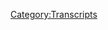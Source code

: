 {{DEFAULTSORT:
    #_TRANSCRIPT_0408:March 11-13, 2020
}}{{Transcript
    | title         = [[408: March 11-13, 2020]]
    | caption       = [https://knowledgefight.libsyn.com/knowledge-fight-march-11-13-2020 Listen to this episode on Libsyn]
    | episodeNumber = [[408: March 11-13, 2020|408]]
    | length        = 03:24:27
}}

{{MessageBox
    | header     = Warning: Bot Generated Content
    | text       = This transcript was automatically generated by transcription software and likely contains many mistakes and misattributions. Please check the audio for definitive quotes, attribution, and context.
    | image      = N3yvass4myg91.webp
    | imagewidth = 50px
    | id         = warning
}}

{{TranscriptBlock
    | name      = Unknown Speaker
    | timestamp = 00:00:00.000
    | text      = I have great respect for knowledge fight.
}}

{{TranscriptBlock
    | name      = Unknown Speaker
    | timestamp = 00:00:24.399
    | text      = I'm sick of them posing as if they're the good guys saying me are the bad guys.
}}

{{TranscriptBlock
    | name      = Unknown Speaker
    | timestamp = 00:00:30.160
    | text      = Knowledge fight.
}}

{{TranscriptBlock
    | name      = Unknown Speaker
    | timestamp = 00:00:31.160
    | text      = Dan and George.
}}

{{TranscriptBlock
    | name      = Unknown Speaker
    | timestamp = 00:00:32.159
    | text      = Knowledge fight.
}}

{{TranscriptBlock
    | name      = Unknown Speaker
    | timestamp = 00:00:33.159
    | text      = Willard.
}}

{{TranscriptBlock
    | name      = Unknown Speaker
    | timestamp = 00:00:34.159
    | text      = Willard.
}}

{{TranscriptBlock
    | name      = Unknown Speaker
    | timestamp = 00:00:35.159
    | text      = Willard.
}}

{{TranscriptBlock
    | name      = Unknown Speaker
    | timestamp = 00:00:36.159
    | text      = Need money.
}}

{{TranscriptBlock
    | name      = Unknown Speaker
    | timestamp = 00:00:37.159
    | text      = Willard.
}}

{{TranscriptBlock
    | name      = Unknown Speaker
    | timestamp = 00:00:38.159
    | text      = Willard.
}}

{{TranscriptBlock
    | name      = Unknown Speaker
    | timestamp = 00:00:39.159
    | text      = Willard.
}}

{{TranscriptBlock
    | name      = Unknown Speaker
    | timestamp = 00:00:40.159
    | text      = Andy and Kansas.
}}

{{TranscriptBlock
    | name      = Unknown Speaker
    | timestamp = 00:00:41.159
    | text      = Andy and Kansas.
}}

{{TranscriptBlock
    | name      = Unknown Speaker
    | timestamp = 00:00:42.159
    | text      = Stop it.
}}

{{TranscriptBlock
    | name      = Unknown Speaker
    | timestamp = 00:00:43.159
    | text      = Andy and Kansas.
}}

{{TranscriptBlock
    | name      = Unknown Speaker
    | timestamp = 00:00:44.159
    | text      = Andy and Kansas.
}}

{{TranscriptBlock
    | name      = Unknown Speaker
    | timestamp = 00:00:45.159
    | text      = Andy.
}}

{{TranscriptBlock
    | name      = Unknown Speaker
    | timestamp = 00:00:46.159
    | text      = It's time to pray.
}}

{{TranscriptBlock
    | name      = Unknown Speaker
    | timestamp = 00:00:47.159
    | text      = Andy and Kansas.
}}

{{TranscriptBlock
    | name      = Unknown Speaker
    | timestamp = 00:00:48.159
    | text      = You're on the air.
}}

{{TranscriptBlock
    | name      = Unknown Speaker
    | timestamp = 00:00:49.159
    | text      = Thanks for holding us.
}}

{{TranscriptBlock
    | name      = Unknown Speaker
    | timestamp = 00:00:50.159
    | text      = Hello, Alex.
}}

{{TranscriptBlock
    | name      = Unknown Speaker
    | timestamp = 00:00:51.159
    | text      = I'm a system caller.
}}

{{TranscriptBlock
    | name      = Unknown Speaker
    | timestamp = 00:00:52.159
    | text      = I'm a huge fan.
}}

{{TranscriptBlock
    | name      = Unknown Speaker
    | timestamp = 00:00:53.159
    | text      = I love your room.
}}

{{TranscriptBlock
    | name      = Unknown Speaker
    | timestamp = 00:00:54.159
    | text      = Knowledge fight.
}}

{{TranscriptBlock
    | name      = Unknown Speaker
    | timestamp = 00:00:56.259
    | text      = Knowledge fight.
}}

{{TranscriptBlock
    | name      = Unknown Speaker
    | timestamp = 00:00:57.399
    | text      = ash Bandcamp.
}}

{{TranscriptBlock
    | name      = Unknown Speaker
    | timestamp = 00:00:58.399
    | text      = Knowledge fight.
}}

{{TranscriptBlock
    | name      = Unknown Speaker
    | timestamp = 00:00:59.399
    | text      = Knowledge fight.
}}

{{TranscriptBlock
    | name      = Unknown Speaker
    | timestamp = 00:01:00.399
    | text      = Learn more at knowledgefight.com.
}}

{{TranscriptBlock
    | name      = Unknown Speaker
    | timestamp = 00:01:01.399
    | text      = I love you.
}}

{{TranscriptBlock
    | name      = Unknown Speaker
    | timestamp = 00:01:02.399
    | text      = Hey everybody.
}}

{{TranscriptBlock
    | name      = Unknown Speaker
    | timestamp = 00:01:03.399
    | text      = Welcome back to knowledge fight.
}}

{{TranscriptBlock
    | name      = Unknown Speaker
    | timestamp = 00:01:04.400
    | text      = I'm Dan.
}}

{{TranscriptBlock
    | name      = Unknown Speaker
    | timestamp = 00:01:05.400
    | text      = I'm Jordan.
}}

{{TranscriptBlock
    | name      = Unknown Speaker
    | timestamp = 00:01:06.400
    | text      = We're a couple of dudes, like to sit around, drink novelty beverages and talk a little
}}

{{TranscriptBlock
    | name      = Unknown Speaker
    | timestamp = 00:01:07.400
    | text      = bit about Alex Jones.
}}

{{TranscriptBlock
    | name      = Unknown Speaker
    | timestamp = 00:01:08.400
    | text      = Indeed we are Dan.
}}

{{TranscriptBlock
    | name      = Unknown Speaker
    | timestamp = 00:01:09.400
    | text      = Jordan, Jordan, Jordan.
}}

{{TranscriptBlock
    | name      = Unknown Speaker
    | timestamp = 00:01:10.400
    | text      = Dan, we're here, I've been trying to get you to play it for months.
}}

{{TranscriptBlock
    | name      = Unknown Speaker
    | timestamp = 00:01:11.400
    | text      = Now that, what's that?
}}

{{TranscriptBlock
    | name      = Unknown Speaker
    | timestamp = 00:01:12.659
    | text      = Which are three oh, have you, oh.
}}

{{TranscriptBlock
    | name      = Unknown Speaker
    | timestamp = 00:01:14.680
    | text      = Yeah.
}}

{{TranscriptBlock
    | name      = Unknown Speaker
    | timestamp = 00:01:15.680
    | text      = Out.
}}

{{TranscriptBlock
    | name      = Unknown Speaker
    | timestamp = 00:01:16.680
    | text      = You've talked about it a bunch.
}}

{{TranscriptBlock
    | name      = Unknown Speaker
    | timestamp = 00:01:17.680
    | text      = I don't think that's true.
}}

{{TranscriptBlock
    | name      = Unknown Speaker
    | timestamp = 00:01:18.680
    | text      = Oh, totally.
}}

{{TranscriptBlock
    | name      = Unknown Speaker
    | timestamp = 00:01:19.680
    | text      = But my question to you is what is the hardest decision you've had to make so far?
}}

{{TranscriptBlock
    | name      = Unknown Speaker
    | timestamp = 00:01:22.159
    | text      = Well, probably deciding to play it, but I had to get to that point because I found a
}}

{{TranscriptBlock
    | name      = Unknown Speaker
    | timestamp = 00:01:28.280
    | text      = cheap used copy of it and I had finished Horizon Zero Dawn, which was fantastic.
}}

{{TranscriptBlock
    | name      = Unknown Speaker
    | timestamp = 00:01:33.200
    | text      = Fantastic.
}}

{{TranscriptBlock
    | name      = Unknown Speaker
    | timestamp = 00:01:34.200
    | text      = 9 out of 10 review of me because I don't want to give anything 10 out of 10 unless I ruin
}}

{{TranscriptBlock
    | name      = Unknown Speaker
    | timestamp = 00:01:40.159
    | text      = the perfect score or whatever.
}}

{{TranscriptBlock
    | name      = Unknown Speaker
    | timestamp = 00:01:42.079
    | text      = I don't know.
}}

{{TranscriptBlock
    | name      = Unknown Speaker
    | timestamp = 00:01:43.079
    | text      = I haven't been playing it that much or that long, so I don't know.
}}

{{TranscriptBlock
    | name      = Unknown Speaker
    | timestamp = 00:01:46.879
    | text      = I haven't really met any super-
}}

{{TranscriptBlock
    | name      = Unknown Speaker
    | timestamp = 00:01:49.480
    | text      = Oh, really?
}}

{{TranscriptBlock
    | name      = Unknown Speaker
    | timestamp = 00:01:50.480
    | text      = I don't know.
}}

{{TranscriptBlock
    | name      = Unknown Speaker
    | timestamp = 00:01:51.480
    | text      = The joy of Witcher 3 is that there are so many complicated moral decisions that you
}}

{{TranscriptBlock
    | name      = Unknown Speaker
    | timestamp = 00:01:55.239
    | text      = have to make along the line.
}}

{{TranscriptBlock
    | name      = Unknown Speaker
    | timestamp = 00:01:56.239
    | text      = Is that so?
}}

{{TranscriptBlock
    | name      = Unknown Speaker
    | timestamp = 00:01:57.239
    | text      = It's the joy.
}}

{{TranscriptBlock
    | name      = Unknown Speaker
    | timestamp = 00:01:58.239
    | text      = I swear to you that is the entire game.
}}

{{TranscriptBlock
    | name      = Unknown Speaker
    | timestamp = 00:02:00.000
    | text      = Maybe I listened to too much Alex Jones, but I don't know if I've encountered too many
}}

{{TranscriptBlock
    | name      = Unknown Speaker
    | timestamp = 00:02:04.840
    | text      = things that I would say like, that's notably morally dubious.
}}

{{TranscriptBlock
    | name      = Unknown Speaker
    | timestamp = 00:02:08.520
    | text      = All right.
}}

{{TranscriptBlock
    | name      = Unknown Speaker
    | timestamp = 00:02:09.520
    | text      = Have you done the-
}}

{{TranscriptBlock
    | name      = Unknown Speaker
    | timestamp = 00:02:10.520
    | text      = Because it's a fantasy world.
}}

{{TranscriptBlock
    | name      = Unknown Speaker
    | timestamp = 00:02:11.520
    | text      = Have you done the Bloody Baron quest line yet?
}}

{{TranscriptBlock
    | name      = Unknown Speaker
    | timestamp = 00:02:13.520
    | text      = Probably.
}}

{{TranscriptBlock
    | name      = Unknown Speaker
    | timestamp = 00:02:14.520
    | text      = I don't know.
}}

{{TranscriptBlock
    | name      = Unknown Speaker
    | timestamp = 00:02:15.520
    | text      = Oh, man.
}}

{{TranscriptBlock
    | name      = Unknown Speaker
    | timestamp = 00:02:16.520
    | text      = There's some morally dubious questions there.
}}

{{TranscriptBlock
    | name      = Unknown Speaker
    | timestamp = 00:02:19.840
    | text      = Maybe.
}}

{{TranscriptBlock
    | name      = Unknown Speaker
    | timestamp = 00:02:20.840
    | text      = It's just like, oh, this is fucked up.
}}

{{TranscriptBlock
    | name      = Unknown Speaker
    | timestamp = 00:02:23.520
    | text      = That's just right.
}}

{{TranscriptBlock
    | name      = Unknown Speaker
    | timestamp = 00:02:25.560
    | text      = We live in a post morality world.
}}

{{TranscriptBlock
    | name      = Unknown Speaker
    | timestamp = 00:02:27.199
    | text      = That's fair.
}}

{{TranscriptBlock
    | name      = Unknown Speaker
    | timestamp = 00:02:28.199
    | text      = Perhaps.
}}

{{TranscriptBlock
    | name      = Unknown Speaker
    | timestamp = 00:02:29.199
    | text      = I don't know.
}}

{{TranscriptBlock
    | name      = Unknown Speaker
    | timestamp = 00:02:30.199
    | text      = I think it's all right.
}}

{{TranscriptBlock
    | name      = Unknown Speaker
    | timestamp = 00:02:31.199
    | text      = I'd heard a lot of people say this game should be kept away from kids because of all the
}}

{{TranscriptBlock
    | name      = Unknown Speaker
    | timestamp = 00:02:34.639
    | text      = fucking in it.
}}

{{TranscriptBlock
    | name      = Unknown Speaker
    | timestamp = 00:02:35.639
    | text      = Yeah.
}}

{{TranscriptBlock
    | name      = Unknown Speaker
    | timestamp = 00:02:36.639
    | text      = There's a lot of fucking in it.
}}

{{TranscriptBlock
    | name      = Unknown Speaker
    | timestamp = 00:02:37.639
    | text      = I haven't seen any of that up to this point.
}}

{{TranscriptBlock
    | name      = Unknown Speaker
    | timestamp = 00:02:38.639
    | text      = Man, unicorns.
}}

{{TranscriptBlock
    | name      = Unknown Speaker
    | timestamp = 00:02:39.639
    | text      = Oh, yeah.
}}

{{TranscriptBlock
    | name      = Unknown Speaker
    | timestamp = 00:02:40.639
    | text      = I don't look forward to finding out what you mean by that.
}}

{{TranscriptBlock
    | name      = Unknown Speaker
    | timestamp = 00:02:43.039
    | text      = There's a lot of complicated moral choices.
}}

{{TranscriptBlock
    | name      = Unknown Speaker
    | timestamp = 00:02:44.680
    | text      = Cool.
}}

{{TranscriptBlock
    | name      = Unknown Speaker
    | timestamp = 00:02:45.680
    | text      = Yeah.
}}

{{TranscriptBlock
    | name      = Unknown Speaker
    | timestamp = 00:02:46.680
    | text      = Anyway, this is where I don't know much about Witcher, but I do know a lot about Alex Jones.
}}

{{TranscriptBlock
    | name      = Unknown Speaker
    | timestamp = 00:02:49.439
    | text      = And I know a ton about the former and almost nothing about the latter.
}}

{{TranscriptBlock
    | name      = Unknown Speaker
    | timestamp = 00:02:51.919
    | text      = I also don't like how our introductions are turning into video game reviews.
}}

{{TranscriptBlock
    | name      = Unknown Speaker
    | timestamp = 00:02:55.360
    | text      = I don't know.
}}

{{TranscriptBlock
    | name      = Unknown Speaker
    | timestamp = 00:02:56.360
    | text      = Look.
}}

{{TranscriptBlock
    | name      = Unknown Speaker
    | timestamp = 00:02:57.360
    | text      = This isn't the show for that.
}}

{{TranscriptBlock
    | name      = Unknown Speaker
    | timestamp = 00:02:58.360
    | text      = We're living in a world where it's tough to go outside.
}}

{{TranscriptBlock
    | name      = Unknown Speaker
    | timestamp = 00:03:00.400
    | text      = True.
}}

{{TranscriptBlock
    | name      = Unknown Speaker
    | timestamp = 00:03:01.400
    | text      = True.
}}

{{TranscriptBlock
    | name      = Unknown Speaker
    | timestamp = 00:03:02.400
    | text      = Today, Jordan, we've got an interesting episode to go over.
}}

{{TranscriptBlock
    | name      = Unknown Speaker
    | timestamp = 00:03:04.039
    | text      = We're talking about March 11th through March 13th, which is Wednesday through Friday of
}}

{{TranscriptBlock
    | name      = Unknown Speaker
    | timestamp = 00:03:08.560
    | text      = last week.
}}

{{TranscriptBlock
    | name      = Unknown Speaker
    | timestamp = 00:03:09.560
    | text      = It was a turbulent time in Alex's life.
}}

{{TranscriptBlock
    | name      = Unknown Speaker
    | timestamp = 00:03:13.840
    | text      = He had just done his show post not sleeping, having spent a night in the old clink.
}}

{{TranscriptBlock
    | name      = Unknown Speaker
    | timestamp = 00:03:20.120
    | text      = Did a little screaming, did a little crying.
}}

{{TranscriptBlock
    | name      = Unknown Speaker
    | timestamp = 00:03:25.080
    | text      = So that was on the 12th.
}}

{{TranscriptBlock
    | name      = Unknown Speaker
    | timestamp = 00:03:26.500
    | text      = That was Tuesday the 12th.
}}

{{TranscriptBlock
    | name      = Unknown Speaker
    | timestamp = 00:03:28.680
    | text      = That whole situation happened.
}}

{{TranscriptBlock
    | name      = Unknown Speaker
    | timestamp = 00:03:30.599
    | text      = And so Wednesday through Friday is a very tumultuous period for Alex.
}}

{{TranscriptBlock
    | name      = Unknown Speaker
    | timestamp = 00:03:35.759
    | text      = He's still trying to push a lot of the coronavirus situation and trying to deal with the major
}}

{{TranscriptBlock
    | name      = Unknown Speaker
    | timestamp = 00:03:40.879
    | text      = news that's going on in the world.
}}

{{TranscriptBlock
    | name      = Unknown Speaker
    | timestamp = 00:03:42.520
    | text      = But you can tell that something is not right.
}}

{{TranscriptBlock
    | name      = Unknown Speaker
    | timestamp = 00:03:46.199
    | text      = This is a very fucked up stretch of time.
}}

{{TranscriptBlock
    | name      = Unknown Speaker
    | timestamp = 00:03:49.840
    | text      = I'm not going to try and sugarcoat it at all.
}}

{{TranscriptBlock
    | name      = Unknown Speaker
    | timestamp = 00:03:53.520
    | text      = This is troubling.
}}

{{TranscriptBlock
    | name      = Unknown Speaker
    | timestamp = 00:03:57.360
    | text      = You asked if I was okay when you came in right before we started recording.
}}

{{TranscriptBlock
    | name      = Unknown Speaker
    | timestamp = 00:04:01.439
    | text      = And a part of it was like, this is messed up stuff.
}}

{{TranscriptBlock
    | name      = Unknown Speaker
    | timestamp = 00:04:05.020
    | text      = This ride is going to be as messed up as a couple of missions in The Witcher.
}}

{{TranscriptBlock
    | name      = Unknown Speaker
    | timestamp = 00:04:08.400
    | text      = Oh, that's not good.
}}

{{TranscriptBlock
    | name      = Unknown Speaker
    | timestamp = 00:04:09.400
    | text      = No, probably not.
}}

{{TranscriptBlock
    | name      = Unknown Speaker
    | timestamp = 00:04:10.400
    | text      = It might be worse.
}}

{{TranscriptBlock
    | name      = Unknown Speaker
    | timestamp = 00:04:11.400
    | text      = Okay.
}}

{{TranscriptBlock
    | name      = Unknown Speaker
    | timestamp = 00:04:12.400
    | text      = We're going to get down to business on that.
}}

{{TranscriptBlock
    | name      = Unknown Speaker
    | timestamp = 00:04:13.400
    | text      = But before we do, we got to take a moment to say thank you to some folks who have signed
}}

{{TranscriptBlock
    | name      = Unknown Speaker
    | timestamp = 00:04:15.960
    | text      = up and are supporting the show.
}}

{{TranscriptBlock
    | name      = Unknown Speaker
    | timestamp = 00:04:17.459
    | text      = So first, Michael, thank you so much.
}}

{{TranscriptBlock
    | name      = Unknown Speaker
    | timestamp = 00:04:20.079
    | text      = You are now a policy wonk.
}}

{{TranscriptBlock
    | name      = Unknown Speaker
    | timestamp = 00:04:21.439
    | text      = I'm a policy wonk.
}}

{{TranscriptBlock
    | name      = Unknown Speaker
    | timestamp = 00:04:22.439
    | text      = Thank you, Michael.
}}

{{TranscriptBlock
    | name      = Unknown Speaker
    | timestamp = 00:04:23.439
    | text      = Next, Tori, thank you so much.
}}

{{TranscriptBlock
    | name      = Unknown Speaker
    | timestamp = 00:04:24.439
    | text      = This is with an I, by the way.
}}

{{TranscriptBlock
    | name      = Unknown Speaker
    | timestamp = 00:04:25.439
    | text      = Tori with an I.
}}

{{TranscriptBlock
    | name      = Unknown Speaker
    | timestamp = 00:04:26.439
    | text      = Tori with an I.
}}

{{TranscriptBlock
    | name      = Unknown Speaker
    | timestamp = 00:04:27.439
    | text      = Thank you so much.
}}

{{TranscriptBlock
    | name      = Unknown Speaker
    | timestamp = 00:04:28.439
    | text      = You are now a policy wonk.
}}

{{TranscriptBlock
    | name      = Unknown Speaker
    | timestamp = 00:04:29.439
    | text      = I'm a policy wonk.
}}

{{TranscriptBlock
    | name      = Unknown Speaker
    | timestamp = 00:04:30.439
    | text      = Thank you very much, Tori.
}}

{{TranscriptBlock
    | name      = Unknown Speaker
    | timestamp = 00:04:31.439
    | text      = Thank you, Tori.
}}

{{TranscriptBlock
    | name      = Unknown Speaker
    | timestamp = 00:04:32.439
    | text      = Heart dot in the I on that one?
}}

{{TranscriptBlock
    | name      = Unknown Speaker
    | timestamp = 00:04:33.439
    | text      = Nope.
}}

{{TranscriptBlock
    | name      = Unknown Speaker
    | timestamp = 00:04:34.439
    | text      = Nope.
}}

{{TranscriptBlock
    | name      = Unknown Speaker
    | timestamp = 00:04:35.439
    | text      = Not on the, okay.
}}

{{TranscriptBlock
    | name      = Unknown Speaker
    | timestamp = 00:04:36.439
    | text      = I don't know if that works in the font.
}}

{{TranscriptBlock
    | name      = Unknown Speaker
    | timestamp = 00:04:37.439
    | text      = Okay, damn.
}}

{{TranscriptBlock
    | name      = Unknown Speaker
    | timestamp = 00:04:38.439
    | text      = I'm a high mar, height little heart dot in the I.
}}

{{TranscriptBlock
    | name      = Unknown Speaker
    | timestamp = 00:04:42.560
    | text      = On that one there is.
}}

{{TranscriptBlock
    | name      = Unknown Speaker
    | timestamp = 00:04:43.560
    | text      = Okay.
}}

{{TranscriptBlock
    | name      = Unknown Speaker
    | timestamp = 00:04:44.560
    | text      = Okay, good.
}}

{{TranscriptBlock
    | name      = Unknown Speaker
    | timestamp = 00:04:45.560
    | text      = Next, Dieter, thank you so much.
}}

{{TranscriptBlock
    | name      = Unknown Speaker
    | timestamp = 00:04:46.560
    | text      = You are now a policy wonk.
}}

{{TranscriptBlock
    | name      = Unknown Speaker
    | timestamp = 00:04:47.560
    | text      = I'm a policy wonk.
}}

{{TranscriptBlock
    | name      = Unknown Speaker
    | timestamp = 00:04:48.560
    | text      = Thank you, Dieter.
}}

{{TranscriptBlock
    | name      = Unknown Speaker
    | timestamp = 00:04:49.560
    | text      = Thank you, Dieter.
}}

{{TranscriptBlock
    | name      = Unknown Speaker
    | timestamp = 00:04:50.560
    | text      = Next, Tonks and Dylan, thank you so much.
}}

{{TranscriptBlock
    | name      = Unknown Speaker
    | timestamp = 00:04:51.560
    | text      = You are now a policy wonk.
}}

{{TranscriptBlock
    | name      = Unknown Speaker
    | timestamp = 00:04:52.560
    | text      = I'm a policy wonk.
}}

{{TranscriptBlock
    | name      = Unknown Speaker
    | timestamp = 00:04:53.560
    | text      = Thank you very much, Tonks and Dylan.
}}

{{TranscriptBlock
    | name      = Unknown Speaker
    | timestamp = 00:04:54.560
    | text      = Next, Map 1106.
}}

{{TranscriptBlock
    | name      = Unknown Speaker
    | timestamp = 00:04:55.560
    | text      = Thank you so much.
}}

{{TranscriptBlock
    | name      = Unknown Speaker
    | timestamp = 00:04:56.560
    | text      = You are now a policy wonk.
}}

{{TranscriptBlock
    | name      = Unknown Speaker
    | timestamp = 00:04:57.560
    | text      = I'm a policy wonk.
}}

{{TranscriptBlock
    | name      = Unknown Speaker
    | timestamp = 00:04:58.560
    | text      = Thank you, Map 1106.
}}

{{TranscriptBlock
    | name      = Unknown Speaker
    | timestamp = 00:04:59.560
    | text      = Yep.
}}

{{TranscriptBlock
    | name      = Unknown Speaker
    | timestamp = 00:05:00.560
    | text      = Thank you.
}}

{{TranscriptBlock
    | name      = Unknown Speaker
    | timestamp = 00:05:01.560
    | text      = And finally, I'd like to say thank you to somebody who donated on an elevated level.
}}

{{TranscriptBlock
    | name      = Unknown Speaker
    | timestamp = 00:05:02.560
    | text      = We appreciate that very much.
}}

{{TranscriptBlock
    | name      = Unknown Speaker
    | timestamp = 00:05:03.560
    | text      = So, Kristen, thank you so much.
}}

{{TranscriptBlock
    | name      = Unknown Speaker
    | timestamp = 00:05:04.560
    | text      = You are now a technocrat.
}}

{{TranscriptBlock
    | name      = Unknown Speaker
    | timestamp = 00:05:10.879
    | text      = I'm a policy wonk.
}}

{{TranscriptBlock
    | name      = Unknown Speaker
    | timestamp = 00:05:11.879
    | text      = Crikey, mate.
}}

{{TranscriptBlock
    | name      = Unknown Speaker
    | timestamp = 00:05:12.879
    | text      = That's fantastic.
}}

{{TranscriptBlock
    | name      = Unknown Speaker
    | timestamp = 00:05:13.879
    | text      = Have yourself a brew.
}}

{{TranscriptBlock
    | name      = Unknown Speaker
    | timestamp = 00:05:14.879
    | text      = How's your 401k doing, bro?
}}

{{TranscriptBlock
    | name      = Unknown Speaker
    | timestamp = 00:05:15.879
    | text      = All right.
}}

{{TranscriptBlock
    | name      = Unknown Speaker
    | timestamp = 00:05:16.879
    | text      = We got to go full tilt boogie on this, Watson, all right?
}}

{{TranscriptBlock
    | name      = Unknown Speaker
    | timestamp = 00:05:17.879
    | text      = Let's just get down to business.
}}

{{TranscriptBlock
    | name      = Unknown Speaker
    | timestamp = 00:05:18.879
    | text      = We ain't making that money off that heroin.
}}

{{TranscriptBlock
    | name      = Unknown Speaker
    | timestamp = 00:05:19.879
    | text      = Why are you pimps so good?
}}

{{TranscriptBlock
    | name      = Unknown Speaker
    | timestamp = 00:05:20.879
    | text      = My neck is freakishly large.
}}

{{TranscriptBlock
    | name      = Unknown Speaker
    | timestamp = 00:05:21.879
    | text      = I declare info war on you.
}}

{{TranscriptBlock
    | name      = Unknown Speaker
    | timestamp = 00:05:24.120
    | text      = Thank you so much, Kristen.
}}

{{TranscriptBlock
    | name      = Unknown Speaker
    | timestamp = 00:05:25.120
    | text      = Yes.
}}

{{TranscriptBlock
    | name      = Unknown Speaker
    | timestamp = 00:05:26.120
    | text      = Thank you very much, Kristen.
}}

{{TranscriptBlock
    | name      = Unknown Speaker
    | timestamp = 00:05:27.120
    | text      = If you're out there listening and you're thinking, hey, I enjoy this show.
}}

{{TranscriptBlock
    | name      = Unknown Speaker
    | timestamp = 00:05:28.839
    | text      = I'd like to support what these gents do.
}}

{{TranscriptBlock
    | name      = Unknown Speaker
    | timestamp = 00:05:29.839
    | text      = You can do that by going to our website, knowledgefight.com, clicking the button that says support the
}}

{{TranscriptBlock
    | name      = Unknown Speaker
    | timestamp = 00:05:33.399
    | text      = show.
}}

{{TranscriptBlock
    | name      = Unknown Speaker
    | timestamp = 00:05:34.399
    | text      = That would be lovely.
}}

{{TranscriptBlock
    | name      = Unknown Speaker
    | timestamp = 00:05:35.399
    | text      = So, Jordan, we started off today on March 11th, which you might note is 3-11.
}}

{{TranscriptBlock
    | name      = Unknown Speaker
    | timestamp = 00:05:39.199
    | text      = And if we know one thing, Alex hates 3-11.
}}

{{TranscriptBlock
    | name      = Unknown Speaker
    | timestamp = 00:05:42.199
    | text      = Hates 3-11.
}}

{{TranscriptBlock
    | name      = Unknown Speaker
    | timestamp = 00:05:43.199
    | text      = So this is the worst day of his life.
}}

{{TranscriptBlock
    | name      = Unknown Speaker
    | timestamp = 00:05:44.199
    | text      = That doesn't come up.
}}

{{TranscriptBlock
    | name      = Unknown Speaker
    | timestamp = 00:05:45.199
    | text      = No, I don't know if it does.
}}

{{TranscriptBlock
    | name      = Unknown Speaker
    | timestamp = 00:05:46.199
    | text      = Oh, okay.
}}

{{TranscriptBlock
    | name      = Unknown Speaker
    | timestamp = 00:05:47.199
    | text      = All right.
}}

{{TranscriptBlock
    | name      = Unknown Speaker
    | timestamp = 00:05:48.199
    | text      = But by this point, other media outlets had started picking up on Alex's silver sales.
}}

{{TranscriptBlock
    | name      = Unknown Speaker
    | timestamp = 00:05:52.160
    | text      = Sure, sure, sure.
}}

{{TranscriptBlock
    | name      = Unknown Speaker
    | timestamp = 00:05:53.160
    | text      = The way he was very inappropriately, unethically, possibly illegally, marketing his silver gargle
}}

{{TranscriptBlock
    | name      = Unknown Speaker
    | timestamp = 00:05:59.319
    | text      = and toothpaste.
}}

{{TranscriptBlock
    | name      = Unknown Speaker
    | timestamp = 00:06:01.060
    | text      = And so he begins his show doubling the fuck down.
}}

{{TranscriptBlock
    | name      = Unknown Speaker
    | timestamp = 00:06:05.399
    | text      = Of course.
}}

{{TranscriptBlock
    | name      = Unknown Speaker
    | timestamp = 00:06:06.399
    | text      = There's a big Mother Jones article out of Tacking Us saying, Jones sells supplements
}}

{{TranscriptBlock
    | name      = Unknown Speaker
    | timestamp = 00:06:10.680
    | text      = that he claims protect you against coronavirus.
}}

{{TranscriptBlock
    | name      = Unknown Speaker
    | timestamp = 00:06:12.680
    | text      = They've got fake quotes, everything they reported is to the government trying to get us in trouble.
}}

{{TranscriptBlock
    | name      = Unknown Speaker
    | timestamp = 00:06:16.839
    | text      = And they play on people's ignorance.
}}

{{TranscriptBlock
    | name      = Unknown Speaker
    | timestamp = 00:06:17.839
    | text      = Well, these aren't FDA approved.
}}

{{TranscriptBlock
    | name      = Unknown Speaker
    | timestamp = 00:06:19.560
    | text      = No supplement is FDA approved.
}}

{{TranscriptBlock
    | name      = Unknown Speaker
    | timestamp = 00:06:23.000
    | text      = It's in a separate category.
}}

{{TranscriptBlock
    | name      = Unknown Speaker
    | timestamp = 00:06:24.000
    | text      = They know that they play this game like Jones is selling illegal weed or something or, you
}}

{{TranscriptBlock
    | name      = Unknown Speaker
    | timestamp = 00:06:28.199
    | text      = know, Jones is selling bathtub meth.
}}

{{TranscriptBlock
    | name      = Unknown Speaker
    | timestamp = 00:06:31.079
    | text      = They play on this garbage.
}}

{{TranscriptBlock
    | name      = Unknown Speaker
    | timestamp = 00:06:35.100
    | text      = But the truth is, we showed you the documents from the Pentagon and from A&M saying nano
}}

{{TranscriptBlock
    | name      = Unknown Speaker
    | timestamp = 00:06:40.779
    | text      = silver of this type is known to kill viruses.
}}

{{TranscriptBlock
    | name      = Unknown Speaker
    | timestamp = 00:06:44.160
    | text      = That's a fact.
}}

{{TranscriptBlock
    | name      = Unknown Speaker
    | timestamp = 00:06:45.160
    | text      = You go to the hospitals now, they've got all this nano silver product, the same ones we
}}

{{TranscriptBlock
    | name      = Unknown Speaker
    | timestamp = 00:06:48.800
    | text      = sell.
}}

{{TranscriptBlock
    | name      = Unknown Speaker
    | timestamp = 00:06:49.800
    | text      = So you were right to sell your supplement as if it were a drug then.
}}

{{TranscriptBlock
    | name      = Unknown Speaker
    | timestamp = 00:06:54.079
    | text      = So yes, it should have been approved by the FDA.
}}

{{TranscriptBlock
    | name      = Unknown Speaker
    | timestamp = 00:06:57.160
    | text      = He's doing a bad job of defending himself.
}}

{{TranscriptBlock
    | name      = Unknown Speaker
    | timestamp = 00:06:59.040
    | text      = No, no, no.
}}

{{TranscriptBlock
    | name      = Unknown Speaker
    | timestamp = 00:07:00.040
    | text      = This is not good.
}}

{{TranscriptBlock
    | name      = Unknown Speaker
    | timestamp = 00:07:01.040
    | text      = And this is going to be a consistent thread throughout this episode.
}}

{{TranscriptBlock
    | name      = Unknown Speaker
    | timestamp = 00:07:04.720
    | text      = Somebody who has Rob Dew as their corporate representative in a deposition is bad at defending
}}

{{TranscriptBlock
    | name      = Unknown Speaker
    | timestamp = 00:07:09.199
    | text      = himself?
}}

{{TranscriptBlock
    | name      = Unknown Speaker
    | timestamp = 00:07:10.199
    | text      = This seems odd, Dan.
}}

{{TranscriptBlock
    | name      = Unknown Speaker
    | timestamp = 00:07:11.199
    | text      = Yeah, it's unexpected.
}}

{{TranscriptBlock
    | name      = Unknown Speaker
    | timestamp = 00:07:12.199
    | text      = Yeah.
}}

{{TranscriptBlock
    | name      = Unknown Speaker
    | timestamp = 00:07:13.199
    | text      = So Alex gets to talking about these documents from the Pentagon and all that.
}}

{{TranscriptBlock
    | name      = Unknown Speaker
    | timestamp = 00:07:17.360
    | text      = And I think that if you listen to this, especially as it gets further on and the attention gets
}}

{{TranscriptBlock
    | name      = Unknown Speaker
    | timestamp = 00:07:23.060
    | text      = larger, that's being put on to Alex about this sales issue.
}}

{{TranscriptBlock
    | name      = Unknown Speaker
    | timestamp = 00:07:27.399
    | text      = I think it becomes pretty clear that he knows damn well that those documents are only talking
}}

{{TranscriptBlock
    | name      = Unknown Speaker
    | timestamp = 00:07:31.800
    | text      = about the wound gel.
}}

{{TranscriptBlock
    | name      = Unknown Speaker
    | timestamp = 00:07:32.800
    | text      = Jones sells fish oil.
}}

{{TranscriptBlock
    | name      = Unknown Speaker
    | timestamp = 00:07:33.800
    | text      = What a kook.
}}

{{TranscriptBlock
    | name      = Unknown Speaker
    | timestamp = 00:07:34.800
    | text      = Oh yeah.
}}

{{TranscriptBlock
    | name      = Unknown Speaker
    | timestamp = 00:07:35.800
    | text      = And then he sells wound cream.
}}

{{TranscriptBlock
    | name      = Unknown Speaker
    | timestamp = 00:07:36.800
    | text      = You know, he claims that, you know, it's funny though, a lot of stuff we sell is not even
}}

{{TranscriptBlock
    | name      = Unknown Speaker
    | timestamp = 00:07:43.120
    | text      = in the supplement class is actually FDA for over the counter.
}}

{{TranscriptBlock
    | name      = Unknown Speaker
    | timestamp = 00:07:46.319
    | text      = We just probably label it.
}}

{{TranscriptBlock
    | name      = Unknown Speaker
    | timestamp = 00:07:47.319
    | text      = This is the strongest silver you can get over the counter.
}}

{{TranscriptBlock
    | name      = Unknown Speaker
    | timestamp = 00:07:49.040
    | text      = This isn't even a plug, I was talking about this.
}}

{{TranscriptBlock
    | name      = Unknown Speaker
    | timestamp = 00:07:52.920
    | text      = The strongest silver you get over the counter, American nanotech company puts it out.
}}

{{TranscriptBlock
    | name      = Unknown Speaker
    | timestamp = 00:07:56.399
    | text      = We probably label it.
}}

{{TranscriptBlock
    | name      = Unknown Speaker
    | timestamp = 00:07:57.439
    | text      = Do not ingest this.
}}

{{TranscriptBlock
    | name      = Unknown Speaker
    | timestamp = 00:07:59.079
    | text      = It kills germs for a reason.
}}

{{TranscriptBlock
    | name      = Unknown Speaker
    | timestamp = 00:08:00.480
    | text      = It's nasty stuff.
}}

{{TranscriptBlock
    | name      = Unknown Speaker
    | timestamp = 00:08:02.639
    | text      = The point is that it's much weaker level and good at that level in the toothpaste and the
}}

{{TranscriptBlock
    | name      = Unknown Speaker
    | timestamp = 00:08:06.920
    | text      = skin cream, all the rest of it.
}}

{{TranscriptBlock
    | name      = Unknown Speaker
    | timestamp = 00:08:07.920
    | text      = But the idiot leftists are so anti-human and so anti everything.
}}

{{TranscriptBlock
    | name      = Unknown Speaker
    | timestamp = 00:08:11.939
    | text      = They're not just creating new national holidays.
}}

{{TranscriptBlock
    | name      = Unknown Speaker
    | timestamp = 00:08:14.399
    | text      = The Democrats are for abortion.
}}

{{TranscriptBlock
    | name      = Unknown Speaker
    | timestamp = 00:08:15.600
    | text      = Oh, wait till I cover that.
}}

{{TranscriptBlock
    | name      = Unknown Speaker
    | timestamp = 00:08:17.860
    | text      = They literally don't want you to know about silver that God gave us.
}}

{{TranscriptBlock
    | name      = Unknown Speaker
    | timestamp = 00:08:21.800
    | text      = I mean, these people are sick, but no one listens to them anymore.
}}

{{TranscriptBlock
    | name      = Unknown Speaker
    | timestamp = 00:08:25.920
    | text      = I'm not positive that he does get back to that story about the holiday, but, uh, that's
}}

{{TranscriptBlock
    | name      = Unknown Speaker
    | timestamp = 00:08:30.240
    | text      = a classic me thinks you do have to protest too much kind of situation that, that cadence
}}

{{TranscriptBlock
    | name      = Unknown Speaker
    | timestamp = 00:08:34.799
    | text      = of time.
}}

{{TranscriptBlock
    | name      = Unknown Speaker
    | timestamp = 00:08:35.799
    | text      = No, no, no, no.
}}

{{TranscriptBlock
    | name      = Unknown Speaker
    | timestamp = 00:08:36.799
    | text      = They, they, what they do, what they don't like is what the liberals, they just hate
}}

{{TranscriptBlock
    | name      = Unknown Speaker
    | timestamp = 00:08:41.559
    | text      = us.
}}

{{TranscriptBlock
    | name      = Unknown Speaker
    | timestamp = 00:08:42.559
    | text      = Yeah.
}}

{{TranscriptBlock
    | name      = Unknown Speaker
    | timestamp = 00:08:43.559
    | text      = Yeah.
}}

{{TranscriptBlock
    | name      = Unknown Speaker
    | timestamp = 00:08:44.559
    | text      = It is, it is a situation where like, Hey, you're not, uh, you're not talking about the
}}

{{TranscriptBlock
    | name      = Unknown Speaker
    | timestamp = 00:08:46.320
    | text      = issue.
}}

{{TranscriptBlock
    | name      = Unknown Speaker
    | timestamp = 00:08:47.320
    | text      = You're obfuscating quite a bit.
}}

{{TranscriptBlock
    | name      = Unknown Speaker
    | timestamp = 00:08:49.159
    | text      = You know, I think you can tell like the way he's talking about the gel, it's like that
}}

{{TranscriptBlock
    | name      = Unknown Speaker
    | timestamp = 00:08:53.320
    | text      = is the one that is approved for sales that way.
}}

{{TranscriptBlock
    | name      = Unknown Speaker
    | timestamp = 00:08:57.480
    | text      = So Alex has been thinking a real deep about this virus and he wants you to know that the
}}

{{TranscriptBlock
    | name      = Unknown Speaker
    | timestamp = 00:09:01.879
    | text      = main thing that's important to remember is that it's manmade, but also, um, he has people
}}

{{TranscriptBlock
    | name      = Unknown Speaker
    | timestamp = 00:09:07.240
    | text      = on the show to really scare you because that's important too.
}}

{{TranscriptBlock
    | name      = Unknown Speaker
    | timestamp = 00:09:11.080
    | text      = I woke up at 4 AM this morning and I spent hours just sitting in a chair in the kitchen
}}

{{TranscriptBlock
    | name      = Unknown Speaker
    | timestamp = 00:09:17.039
    | text      = drinking a cup of coffee over an hour, not answering the phone, not reading news, but
}}

{{TranscriptBlock
    | name      = Unknown Speaker
    | timestamp = 00:09:24.320
    | text      = really deeply dwelling cogitating as a cogitor on the portends and the information we know
}}

{{TranscriptBlock
    | name      = Unknown Speaker
    | timestamp = 00:09:35.799
    | text      = and the tea leaves.
}}

{{TranscriptBlock
    | name      = Unknown Speaker
    | timestamp = 00:09:36.799
    | text      = Okay.
}}

{{TranscriptBlock
    | name      = Unknown Speaker
    | timestamp = 00:09:37.799
    | text      = And I'm going to lay it out right now.
}}

{{TranscriptBlock
    | name      = Unknown Speaker
    | timestamp = 00:09:41.440
    | text      = It is an engineered manmade by 11.
}}

{{TranscriptBlock
    | name      = Unknown Speaker
    | timestamp = 00:09:45.159
    | text      = That's confirmed.
}}

{{TranscriptBlock
    | name      = Unknown Speaker
    | timestamp = 00:09:46.159
    | text      = I want that discussed too, because that's their Achilles heel.
}}

{{TranscriptBlock
    | name      = Unknown Speaker
    | timestamp = 00:09:51.000
    | text      = It's been deployed.
}}

{{TranscriptBlock
    | name      = Unknown Speaker
    | timestamp = 00:09:52.000
    | text      = It has a low kill rate, 2% or so with the elderly.
}}

{{TranscriptBlock
    | name      = Unknown Speaker
    | timestamp = 00:09:56.240
    | text      = That's super bad.
}}

{{TranscriptBlock
    | name      = Unknown Speaker
    | timestamp = 00:09:57.519
    | text      = Maybe quarter percent, half percent general public, still a big deal.
}}

{{TranscriptBlock
    | name      = Unknown Speaker
    | timestamp = 00:10:00.600
    | text      = Still want to get prepared for that.
}}

{{TranscriptBlock
    | name      = Unknown Speaker
    | timestamp = 00:10:02.360
    | text      = People that are, you know, talking about the worst in scenarios like Mike Adams, very reasonable.
}}

{{TranscriptBlock
    | name      = Unknown Speaker
    | timestamp = 00:10:06.320
    | text      = You need somebody to look at it, very respectable to then form the dialectic and figure out
}}

{{TranscriptBlock
    | name      = Unknown Speaker
    | timestamp = 00:10:11.159
    | text      = the synthesis of what's really going on.
}}

{{TranscriptBlock
    | name      = Unknown Speaker
    | timestamp = 00:10:14.879
    | text      = There's a roadmap to understand the new data as we get it, to look at it from all spectrums.
}}

{{TranscriptBlock
    | name      = Unknown Speaker
    | timestamp = 00:10:18.639
    | text      = That's multiple dimension, third dimensional, fourth dimension thinking.
}}

{{TranscriptBlock
    | name      = Unknown Speaker
    | timestamp = 00:10:21.639
    | text      = No, it is not.
}}

{{TranscriptBlock
    | name      = Unknown Speaker
    | timestamp = 00:10:23.000
    | text      = No, that's not.
}}

{{TranscriptBlock
    | name      = Unknown Speaker
    | timestamp = 00:10:24.000
    | text      = I need to have outrageous alarmists come on and tell you that the end of the world is
}}

{{TranscriptBlock
    | name      = Unknown Speaker
    | timestamp = 00:10:29.019
    | text      = coming because that's an important part of us finding the right narrative.
}}

{{TranscriptBlock
    | name      = Unknown Speaker
    | timestamp = 00:10:32.960
    | text      = Exactly.
}}

{{TranscriptBlock
    | name      = Unknown Speaker
    | timestamp = 00:10:33.960
    | text      = You got to get all the angles, Dan.
}}

{{TranscriptBlock
    | name      = Unknown Speaker
    | timestamp = 00:10:34.960
    | text      = That's called like having a writer's room or something along those lines, not, hey,
}}

{{TranscriptBlock
    | name      = Unknown Speaker
    | timestamp = 00:10:40.799
    | text      = we're trying to form a dialectic.
}}

{{TranscriptBlock
    | name      = Unknown Speaker
    | timestamp = 00:10:42.039
    | text      = Yeah, yeah.
}}

{{TranscriptBlock
    | name      = Unknown Speaker
    | timestamp = 00:10:43.039
    | text      = So what we're going to do is we're going to brainstorm all the reasons you're going to
}}

{{TranscriptBlock
    | name      = Unknown Speaker
    | timestamp = 00:10:45.679
    | text      = die on air and then eventually we're going to accept all of them and present them as
}}

{{TranscriptBlock
    | name      = Unknown Speaker
    | timestamp = 00:10:50.000
    | text      = if they are all things you should take very, very seriously and then later we'll pretend
}}

{{TranscriptBlock
    | name      = Unknown Speaker
    | timestamp = 00:10:54.360
    | text      = that we were just spitballing.
}}

{{TranscriptBlock
    | name      = Unknown Speaker
    | timestamp = 00:10:55.360
    | text      = Hey, we were just having a conversation about it.
}}

{{TranscriptBlock
    | name      = Unknown Speaker
    | timestamp = 00:10:57.120
    | text      = It's very irresponsible and you can tell that he kind of is aware of that.
}}

{{TranscriptBlock
    | name      = Unknown Speaker
    | timestamp = 00:10:59.759
    | text      = I mean, if he is right though, the lone survivors are really going to think he's brilliant,
}}

{{TranscriptBlock
    | name      = Unknown Speaker
    | timestamp = 00:11:03.720
    | text      = you know?
}}

{{TranscriptBlock
    | name      = Unknown Speaker
    | timestamp = 00:11:04.720
    | text      = I mean, there's not going to be many people to say, I told you so too, but they're really
}}

{{TranscriptBlock
    | name      = Unknown Speaker
    | timestamp = 00:11:07.519
    | text      = going to love him.
}}

{{TranscriptBlock
    | name      = Unknown Speaker
    | timestamp = 00:11:08.519
    | text      = So a lot of the narrative is just sort of a maintenance kind of situation.
}}

{{TranscriptBlock
    | name      = Unknown Speaker
    | timestamp = 00:11:12.360
    | text      = A lot of it's the same stuff that he's been sort of building with.
}}

{{TranscriptBlock
    | name      = Unknown Speaker
    | timestamp = 00:11:17.000
    | text      = It's manmade.
}}

{{TranscriptBlock
    | name      = Unknown Speaker
    | timestamp = 00:11:18.000
    | text      = Obama sold it to China.
}}

{{TranscriptBlock
    | name      = Unknown Speaker
    | timestamp = 00:11:20.740
    | text      = Those sort of building blocks are really what keeps getting pushed.
}}

{{TranscriptBlock
    | name      = Unknown Speaker
    | timestamp = 00:11:25.559
    | text      = And there's a few slight changes.
}}

{{TranscriptBlock
    | name      = Unknown Speaker
    | timestamp = 00:11:29.799
    | text      = There's some additions.
}}

{{TranscriptBlock
    | name      = Unknown Speaker
    | timestamp = 00:11:30.799
    | text      = A lot of spin in his wheels though.
}}

{{TranscriptBlock
    | name      = Unknown Speaker
    | timestamp = 00:11:31.960
    | text      = A little bit.
}}

{{TranscriptBlock
    | name      = Unknown Speaker
    | timestamp = 00:11:32.960
    | text      = Yeah.
}}

{{TranscriptBlock
    | name      = Unknown Speaker
    | timestamp = 00:11:33.960
    | text      = Like Alex starts talking about this idea he has that there are a ton of different strains
}}

{{TranscriptBlock
    | name      = Unknown Speaker
    | timestamp = 00:11:37.759
    | text      = of the virus in this next clip.
}}

{{TranscriptBlock
    | name      = Unknown Speaker
    | timestamp = 00:11:39.720
    | text      = I was already saying this about three weeks ago that I thought there'd be other strains
}}

{{TranscriptBlock
    | name      = Unknown Speaker
    | timestamp = 00:11:43.220
    | text      = that they, this was a cover for something bigger.
}}

{{TranscriptBlock
    | name      = Unknown Speaker
    | timestamp = 00:11:46.639
    | text      = And now I'm sure of it.
}}

{{TranscriptBlock
    | name      = Unknown Speaker
    | timestamp = 00:11:47.639
    | text      = And now we see them saying that.
}}

{{TranscriptBlock
    | name      = Unknown Speaker
    | timestamp = 00:11:49.340
    | text      = So they're priming the pump.
}}

{{TranscriptBlock
    | name      = Unknown Speaker
    | timestamp = 00:11:51.200
    | text      = They always tell you what they're going to do before they do it.
}}

{{TranscriptBlock
    | name      = Unknown Speaker
    | timestamp = 00:11:53.600
    | text      = And let me just tell everybody, if you're not getting chills, you're crazy.
}}

{{TranscriptBlock
    | name      = Unknown Speaker
    | timestamp = 00:11:57.000
    | text      = Everybody doesn't need the media to scare them to want to go out and get food and get
}}

{{TranscriptBlock
    | name      = Unknown Speaker
    | timestamp = 00:12:01.399
    | text      = guns and get ready because this is, whoa, I just got the biggest shot I've ever had.
}}

{{TranscriptBlock
    | name      = Unknown Speaker
    | timestamp = 00:12:07.220
    | text      = Like when I'm on target, man, the Holy Spirit's just like, oh boy, we're on the, over the
}}

{{TranscriptBlock
    | name      = Unknown Speaker
    | timestamp = 00:12:12.399
    | text      = target.
}}

{{TranscriptBlock
    | name      = Unknown Speaker
    | timestamp = 00:12:13.399
    | text      = Beyond the veil, the spirit world, God's saying, that's it.
}}

{{TranscriptBlock
    | name      = Unknown Speaker
    | timestamp = 00:12:18.519
    | text      = That's it.
}}

{{TranscriptBlock
    | name      = Unknown Speaker
    | timestamp = 00:12:19.519
    | text      = That's it.
}}

{{TranscriptBlock
    | name      = Unknown Speaker
    | timestamp = 00:12:20.519
    | text      = This is what the globalists are doing.
}}

{{TranscriptBlock
    | name      = Unknown Speaker
    | timestamp = 00:12:22.960
    | text      = We know what it is.
}}

{{TranscriptBlock
    | name      = Unknown Speaker
    | timestamp = 00:12:24.919
    | text      = This is an attack.
}}

{{TranscriptBlock
    | name      = Unknown Speaker
    | timestamp = 00:12:28.000
    | text      = But so you need to get not hysterical.
}}

{{TranscriptBlock
    | name      = Unknown Speaker
    | timestamp = 00:12:30.159
    | text      = You need to get right with God.
}}

{{TranscriptBlock
    | name      = Unknown Speaker
    | timestamp = 00:12:31.559
    | text      = You need to tell everybody that it's a staged event and you need to then take action by
}}

{{TranscriptBlock
    | name      = Unknown Speaker
    | timestamp = 00:12:37.639
    | text      = spreading the word to others.
}}

{{TranscriptBlock
    | name      = Unknown Speaker
    | timestamp = 00:12:38.759
    | text      = So people understand that this is an attack on our markets.
}}

{{TranscriptBlock
    | name      = Unknown Speaker
    | timestamp = 00:12:42.559
    | text      = It's an attack on our confidence is an attack on the fact that the whole globalist system
}}

{{TranscriptBlock
    | name      = Unknown Speaker
    | timestamp = 00:12:45.840
    | text      = is falling apart.
}}

{{TranscriptBlock
    | name      = Unknown Speaker
    | timestamp = 00:12:46.840
    | text      = I'm going to come back into the details of the coronavirus and some other things.
}}

{{TranscriptBlock
    | name      = Unknown Speaker
    | timestamp = 00:12:53.360
    | text      = But I do just want to remind all of you that anything I promote is what I really believe
}}

{{TranscriptBlock
    | name      = Unknown Speaker
    | timestamp = 00:12:58.759
    | text      = is the best thing that needs to be done.
}}

{{TranscriptBlock
    | name      = Unknown Speaker
    | timestamp = 00:13:00.279
    | text      = There's an intro to an ad.
}}

{{TranscriptBlock
    | name      = Unknown Speaker
    | timestamp = 00:13:04.080
    | text      = There we go.
}}

{{TranscriptBlock
    | name      = Unknown Speaker
    | timestamp = 00:13:05.080
    | text      = We'll get down into business on the strains situation a little bit later when Alex addresses
}}

{{TranscriptBlock
    | name      = Unknown Speaker
    | timestamp = 00:13:09.399
    | text      = it more.
}}

{{TranscriptBlock
    | name      = Unknown Speaker
    | timestamp = 00:13:10.399
    | text      = But for now, just trying to scare people, getting a lot of chills that lead him naturally
}}

{{TranscriptBlock
    | name      = Unknown Speaker
    | timestamp = 00:13:15.759
    | text      = into sales pitch.
}}

{{TranscriptBlock
    | name      = Unknown Speaker
    | timestamp = 00:13:17.840
    | text      = So he's really defensive about the silver sales tactics and the scrutiny that he's been
}}

{{TranscriptBlock
    | name      = Unknown Speaker
    | timestamp = 00:13:25.039
    | text      = getting surrounding those tactics.
}}

{{TranscriptBlock
    | name      = Unknown Speaker
    | timestamp = 00:13:28.240
    | text      = And so he deploys a lot of straw men.
}}

{{TranscriptBlock
    | name      = Unknown Speaker
    | timestamp = 00:13:30.279
    | text      = You already heard earlier him saying, they're saying I sell fake weed or whatever.
}}

{{TranscriptBlock
    | name      = Unknown Speaker
    | timestamp = 00:13:34.759
    | text      = And now he brings out what is probably his largest straw man.
}}

{{TranscriptBlock
    | name      = Unknown Speaker
    | timestamp = 00:13:38.879
    | text      = I've heard him deploy this pretty regularly.
}}

{{TranscriptBlock
    | name      = Unknown Speaker
    | timestamp = 00:13:41.320
    | text      = It's very stupid.
}}

{{TranscriptBlock
    | name      = Unknown Speaker
    | timestamp = 00:13:42.320
    | text      = So let me just show TV viewers since Mother Jones is demonizing us in a very deceptive
}}

{{TranscriptBlock
    | name      = Unknown Speaker
    | timestamp = 00:13:47.279
    | text      = formulaic piece where they show other people that the FDA has gotten mad at who have made
}}

{{TranscriptBlock
    | name      = Unknown Speaker
    | timestamp = 00:13:52.679
    | text      = claims and violated FDA regulations.
}}

{{TranscriptBlock
    | name      = Unknown Speaker
    | timestamp = 00:13:55.559
    | text      = The FDA says they don't regulate supplements, but then they'll come after you if you say
}}

{{TranscriptBlock
    | name      = Unknown Speaker
    | timestamp = 00:13:59.559
    | text      = you need water to live or sunshine's good for you, or you've got to have vitamin C to
}}

{{TranscriptBlock
    | name      = Unknown Speaker
    | timestamp = 00:14:03.480
    | text      = live.
}}

{{TranscriptBlock
    | name      = Unknown Speaker
    | timestamp = 00:14:04.480
    | text      = I don't think that's true, buddy.
}}

{{TranscriptBlock
    | name      = Unknown Speaker
    | timestamp = 00:14:05.480
    | text      = You need to have oxygen in four minutes, you die.
}}

{{TranscriptBlock
    | name      = Unknown Speaker
    | timestamp = 00:14:07.000
    | text      = Seriously, they say you cannot say oxygen is good.
}}

{{TranscriptBlock
    | name      = Unknown Speaker
    | timestamp = 00:14:09.399
    | text      = You don't want to have a first amendment, I'm going to do it.
}}

{{TranscriptBlock
    | name      = Unknown Speaker
    | timestamp = 00:14:11.559
    | text      = So Alex's only real defense he can have in terms of his very clearly unethical sales
}}

{{TranscriptBlock
    | name      = Unknown Speaker
    | timestamp = 00:14:16.000
    | text      = of these silver products is to create straw man arguments that the FDA is not making.
}}

{{TranscriptBlock
    | name      = Unknown Speaker
    | timestamp = 00:14:20.620
    | text      = Here you see one of these regular formulations saying that the FDA won't let you say that
}}

{{TranscriptBlock
    | name      = Unknown Speaker
    | timestamp = 00:14:24.759
    | text      = humans need oxygen or water.
}}

{{TranscriptBlock
    | name      = Unknown Speaker
    | timestamp = 00:14:27.240
    | text      = So the basic point that he wants his audience to think is that the FDA doesn't allow you
}}

{{TranscriptBlock
    | name      = Unknown Speaker
    | timestamp = 00:14:30.960
    | text      = to say things that are completely established and common knowledge because he's trying to
}}

{{TranscriptBlock
    | name      = Unknown Speaker
    | timestamp = 00:14:35.000
    | text      = make his claims appear to be established and common knowledge.
}}

{{TranscriptBlock
    | name      = Unknown Speaker
    | timestamp = 00:14:39.100
    | text      = He wants his audience to take his claims about the silver products to be as legitimate as
}}

{{TranscriptBlock
    | name      = Unknown Speaker
    | timestamp = 00:14:42.759
    | text      = someone saying you need air to live.
}}

{{TranscriptBlock
    | name      = Unknown Speaker
    | timestamp = 00:14:45.340
    | text      = The problem is that what he's saying about the FDA isn't true.
}}

{{TranscriptBlock
    | name      = Unknown Speaker
    | timestamp = 00:14:49.000
    | text      = The Nutrition Labeling and Education Act of 1990 establishes that there are certain types
}}

{{TranscriptBlock
    | name      = Unknown Speaker
    | timestamp = 00:14:53.039
    | text      = of claims that are solidly proven and widely accepted to the point where you could make
}}

{{TranscriptBlock
    | name      = Unknown Speaker
    | timestamp = 00:14:56.720
    | text      = them about supplements and the FDA does not care.
}}

{{TranscriptBlock
    | name      = Unknown Speaker
    | timestamp = 00:15:00.080
    | text      = The FDA has a big list of these on their website including things like the relationship between
}}

{{TranscriptBlock
    | name      = Unknown Speaker
    | timestamp = 00:15:04.039
    | text      = calcium and osteoporosis or sodium and hypertension.
}}

{{TranscriptBlock
    | name      = Unknown Speaker
    | timestamp = 00:15:07.559
    | text      = If you sell a calcium supplement and you promote it by saying it can help you avoid osteoporosis,
}}

{{TranscriptBlock
    | name      = Unknown Speaker
    | timestamp = 00:15:13.039
    | text      = the FDA considers you to be in the clear and they're not going to do anything about it.
}}

{{TranscriptBlock
    | name      = Unknown Speaker
    | timestamp = 00:15:17.320
    | text      = Claims like you need water or you should breathe obviously are things the FDA does not care
}}

{{TranscriptBlock
    | name      = Unknown Speaker
    | timestamp = 00:15:21.960
    | text      = about people making.
}}

{{TranscriptBlock
    | name      = Unknown Speaker
    | timestamp = 00:15:22.960
    | text      = This is a stupid thing.
}}

{{TranscriptBlock
    | name      = Unknown Speaker
    | timestamp = 00:15:23.960
    | text      = We'll see.
}}

{{TranscriptBlock
    | name      = Unknown Speaker
    | timestamp = 00:15:24.960
    | text      = Now that we know that 5G cleaves to oxygen, you never know what could happen.
}}

{{TranscriptBlock
    | name      = Unknown Speaker
    | timestamp = 00:15:28.679
    | text      = Sure.
}}

{{TranscriptBlock
    | name      = Unknown Speaker
    | timestamp = 00:15:29.679
    | text      = Yeah.
}}

{{TranscriptBlock
    | name      = Unknown Speaker
    | timestamp = 00:15:30.679
    | text      = But Alex needs his audience to think that these FDA people are so aggressive and nitpicky
}}

{{TranscriptBlock
    | name      = Unknown Speaker
    | timestamp = 00:15:33.559
    | text      = that even the most obvious claims aren't allowed because he needs them to think that what he
}}

{{TranscriptBlock
    | name      = Unknown Speaker
    | timestamp = 00:15:37.860
    | text      = did isn't an egregious example of someone making an unfounded health claim.
}}

{{TranscriptBlock
    | name      = Unknown Speaker
    | timestamp = 00:15:41.639
    | text      = He also needs them not to think that he was defrauding them.
}}

{{TranscriptBlock
    | name      = Unknown Speaker
    | timestamp = 00:15:44.200
    | text      = Oh, no.
}}

{{TranscriptBlock
    | name      = Unknown Speaker
    | timestamp = 00:15:45.200
    | text      = Which he was.
}}

{{TranscriptBlock
    | name      = Unknown Speaker
    | timestamp = 00:15:46.200
    | text      = Never.
}}

{{TranscriptBlock
    | name      = Unknown Speaker
    | timestamp = 00:15:47.200
    | text      = Because that's dangerous.
}}

{{TranscriptBlock
    | name      = Unknown Speaker
    | timestamp = 00:15:48.200
    | text      = Can't imagine you saying that.
}}

{{TranscriptBlock
    | name      = Unknown Speaker
    | timestamp = 00:15:49.200
    | text      = Yeah, because he's getting a lot of heat on this front, decides to promote another product
}}

{{TranscriptBlock
    | name      = Unknown Speaker
    | timestamp = 00:15:54.159
    | text      = and maybe, maybe he doesn't do a good job.
}}

{{TranscriptBlock
    | name      = Unknown Speaker
    | timestamp = 00:15:58.519
    | text      = I want to show listeners and viewers a couple of things and we're going to break here.
}}

{{TranscriptBlock
    | name      = Unknown Speaker
    | timestamp = 00:16:02.120
    | text      = I just want to show you the type of research I do before I even talk about stuff on here.
}}

{{TranscriptBlock
    | name      = Unknown Speaker
    | timestamp = 00:16:06.519
    | text      = Dr. McCamish, please.
}}

{{TranscriptBlock
    | name      = Unknown Speaker
    | timestamp = 00:16:08.519
    | text      = Vaso Beach just got back in stock today, 40% off, ladies and gentlemen.
}}

{{TranscriptBlock
    | name      = Unknown Speaker
    | timestamp = 00:16:18.080
    | text      = Now what does nitrous oxide do in the immune response?
}}

{{TranscriptBlock
    | name      = Unknown Speaker
    | timestamp = 00:16:21.440
    | text      = Let's find out.
}}

{{TranscriptBlock
    | name      = Unknown Speaker
    | timestamp = 00:16:22.440
    | text      = There's a major study, you can look it up for yourself, there's a study, look it up,
}}

{{TranscriptBlock
    | name      = Unknown Speaker
    | timestamp = 00:16:26.840
    | text      = about what it does boosting the entire system.
}}

{{TranscriptBlock
    | name      = Unknown Speaker
    | timestamp = 00:16:29.399
    | text      = It's incredible.
}}

{{TranscriptBlock
    | name      = Unknown Speaker
    | timestamp = 00:16:31.120
    | text      = There's a bunch of these studies.
}}

{{TranscriptBlock
    | name      = Unknown Speaker
    | timestamp = 00:16:32.379
    | text      = So Alex is getting really defensive about the media picking up on his silver gargle
}}

{{TranscriptBlock
    | name      = Unknown Speaker
    | timestamp = 00:16:36.480
    | text      = and toothpaste, how he's selling them as protections and kind of vaguely as cures for the coronavirus.
}}

{{TranscriptBlock
    | name      = Unknown Speaker
    | timestamp = 00:16:42.960
    | text      = In an attempt to sound really researched and studied, he decides to pull out a bunch of
}}

{{TranscriptBlock
    | name      = Unknown Speaker
    | timestamp = 00:16:47.200
    | text      = science to demonstrate that all his products are super good for you.
}}

{{TranscriptBlock
    | name      = Unknown Speaker
    | timestamp = 00:16:50.360
    | text      = And apparently he has too much vaso beets in the warehouse because he decides to start
}}

{{TranscriptBlock
    | name      = Unknown Speaker
    | timestamp = 00:16:54.539
    | text      = pushing that.
}}

{{TranscriptBlock
    | name      = Unknown Speaker
    | timestamp = 00:16:56.159
    | text      = Beets are really high in nitric oxide, not nitrous oxide.
}}

{{TranscriptBlock
    | name      = Unknown Speaker
    | timestamp = 00:17:00.240
    | text      = And this product that he's selling is very beet heavy.
}}

{{TranscriptBlock
    | name      = Unknown Speaker
    | timestamp = 00:17:02.240
    | text      = Are you saying it's not going to get you high?
}}

{{TranscriptBlock
    | name      = Unknown Speaker
    | timestamp = 00:17:04.039
    | text      = No.
}}

{{TranscriptBlock
    | name      = Unknown Speaker
    | timestamp = 00:17:05.039
    | text      = Oh, damn.
}}

{{TranscriptBlock
    | name      = Unknown Speaker
    | timestamp = 00:17:06.039
    | text      = So Alex is pulling out these studies about nitric oxide being helpful for immune response.
}}

{{TranscriptBlock
    | name      = Unknown Speaker
    | timestamp = 00:17:09.039
    | text      = However, he clearly hasn't read any of these studies.
}}

{{TranscriptBlock
    | name      = Unknown Speaker
    | timestamp = 00:17:12.319
    | text      = They're just printed out pieces of paper that have headlines that are to show people that,
}}

{{TranscriptBlock
    | name      = Unknown Speaker
    | timestamp = 00:17:16.720
    | text      = you know, they've linked nitric oxide to human immune responses.
}}

{{TranscriptBlock
    | name      = Unknown Speaker
    | timestamp = 00:17:20.839
    | text      = However, none of these studies have anything to do with people taking nitric oxide having
}}

{{TranscriptBlock
    | name      = Unknown Speaker
    | timestamp = 00:17:25.839
    | text      = a better immune response.
}}

{{TranscriptBlock
    | name      = Unknown Speaker
    | timestamp = 00:17:27.920
    | text      = They're all just about how the actual compound nitric oxide plays a role in immunity.
}}

{{TranscriptBlock
    | name      = Unknown Speaker
    | timestamp = 00:17:33.000
    | text      = Using these studies to establish that you can sell a beet product to boost immunity
}}

{{TranscriptBlock
    | name      = Unknown Speaker
    | timestamp = 00:17:36.660
    | text      = would probably not hold up in court because they're not relevant studies to the claims
}}

{{TranscriptBlock
    | name      = Unknown Speaker
    | timestamp = 00:17:40.220
    | text      = being made.
}}

{{TranscriptBlock
    | name      = Unknown Speaker
    | timestamp = 00:17:41.220
    | text      = Also, I have to stress, Alex has absolutely not read these studies.
}}

{{TranscriptBlock
    | name      = Unknown Speaker
    | timestamp = 00:17:45.359
    | text      = One of them is from the July 2018 Journal of Clinical and Diagnostic Research with the
}}

{{TranscriptBlock
    | name      = Unknown Speaker
    | timestamp = 00:17:49.559
    | text      = headline, quote, nitric oxide, its role in immunity.
}}

{{TranscriptBlock
    | name      = Unknown Speaker
    | timestamp = 00:17:53.319
    | text      = This paper includes a section titled, quote, nitric oxide and immune regulation, which
}}

{{TranscriptBlock
    | name      = Unknown Speaker
    | timestamp = 00:17:58.559
    | text      = begins, quote, the exact function of nitric oxide in the immune regulation is unclear.
}}

{{TranscriptBlock
    | name      = Unknown Speaker
    | timestamp = 00:18:04.880
    | text      = There is a role, but even this review is saying that it's not fully understood.
}}

{{TranscriptBlock
    | name      = Unknown Speaker
    | timestamp = 00:18:08.440
    | text      = Okay.
}}

{{TranscriptBlock
    | name      = Unknown Speaker
    | timestamp = 00:18:09.440
    | text      = Considering that this sales pitch is happening in the middle of a viral outbreak and Alex
}}

{{TranscriptBlock
    | name      = Unknown Speaker
    | timestamp = 00:18:12.680
    | text      = is clearly marketing his products in that context, it would probably be good to check
}}

{{TranscriptBlock
    | name      = Unknown Speaker
    | timestamp = 00:18:16.559
    | text      = the section about nitric oxide immunity and viruses, which does say that nitric oxide
}}

{{TranscriptBlock
    | name      = Unknown Speaker
    | timestamp = 00:18:21.380
    | text      = helps with virus immunity, but also that, quote, during clearance of virus, high levels
}}

{{TranscriptBlock
    | name      = Unknown Speaker
    | timestamp = 00:18:26.140
    | text      = of nitric oxide can produce some undesirable effects on the host, like hemorrhagic fever.
}}

{{TranscriptBlock
    | name      = Unknown Speaker
    | timestamp = 00:18:32.160
    | text      = It seems like the point is that low levels of nitric oxide, that's likely to be good
}}

{{TranscriptBlock
    | name      = Unknown Speaker
    | timestamp = 00:18:36.920
    | text      = in the body's natural immune response, but if you have really high levels of it, you
}}

{{TranscriptBlock
    | name      = Unknown Speaker
    | timestamp = 00:18:41.319
    | text      = can have some pretty negative consequences.
}}

{{TranscriptBlock
    | name      = Unknown Speaker
    | timestamp = 00:18:44.240
    | text      = You would know that if you just read the paper's introduction, quote, nitric oxide is also
}}

{{TranscriptBlock
    | name      = Unknown Speaker
    | timestamp = 00:18:48.759
    | text      = implicated in the pathophysiology of various cancers, breast, larynx, cervix, head and
}}

{{TranscriptBlock
    | name      = Unknown Speaker
    | timestamp = 00:18:54.279
    | text      = neck.
}}

{{TranscriptBlock
    | name      = Unknown Speaker
    | timestamp = 00:18:55.279
    | text      = Tumor promoting role of nitric oxide is dependent on the tumor type, nitric oxide concentration
}}

{{TranscriptBlock
    | name      = Unknown Speaker
    | timestamp = 00:19:00.480
    | text      = and its interaction with proteins, metals or free radicals and the genetic makeup of
}}

{{TranscriptBlock
    | name      = Unknown Speaker
    | timestamp = 00:19:05.200
    | text      = the host.
}}

{{TranscriptBlock
    | name      = Unknown Speaker
    | timestamp = 00:19:06.200
    | text      = Lower concentration of nitric oxide is important for immune function, while nitric oxide at
}}

{{TranscriptBlock
    | name      = Unknown Speaker
    | timestamp = 00:19:10.640
    | text      = higher levels are shown to be immunosuppressive, suggesting a dual role of the biomolecule.
}}

{{TranscriptBlock
    | name      = Unknown Speaker
    | timestamp = 00:19:17.039
    | text      = If you have too much nitric oxide in your system, according to this study that Alex
}}

{{TranscriptBlock
    | name      = Unknown Speaker
    | timestamp = 00:19:20.839
    | text      = is using as a citation on air, it can lead to tumor growth and immunosuppression.
}}

{{TranscriptBlock
    | name      = Unknown Speaker
    | timestamp = 00:19:26.259
    | text      = That seems reckless of him, but it becomes even more reckless when you hear this.
}}

{{TranscriptBlock
    | name      = Unknown Speaker
    | timestamp = 00:19:31.339
    | text      = We have a super concentrated beet extract, one of the strongest you're going to find
}}

{{TranscriptBlock
    | name      = Unknown Speaker
    | timestamp = 00:19:35.980
    | text      = out there at info.warstore.com.
}}

{{TranscriptBlock
    | name      = Unknown Speaker
    | timestamp = 00:19:38.420
    | text      = It's not just good for your heart and vascular systems, it's good for the cells.
}}

{{TranscriptBlock
    | name      = Unknown Speaker
    | timestamp = 00:19:42.400
    | text      = It's back in stock, 40% off.
}}

{{TranscriptBlock
    | name      = Unknown Speaker
    | timestamp = 00:19:44.420
    | text      = This is the type of thing I'm giving my children, that you can give them a lot of it.
}}

{{TranscriptBlock
    | name      = Unknown Speaker
    | timestamp = 00:19:48.519
    | text      = Probably not a good idea to say that you can give your kids as much nitric oxide supplement
}}

{{TranscriptBlock
    | name      = Unknown Speaker
    | timestamp = 00:19:52.880
    | text      = as you want, while citing a study that literally says too much nitric oxide is really bad for
}}

{{TranscriptBlock
    | name      = Unknown Speaker
    | timestamp = 00:19:57.559
    | text      = you.
}}

{{TranscriptBlock
    | name      = Unknown Speaker
    | timestamp = 00:19:58.559
    | text      = An ungenerous reading of that behavior would be that Alex wants his audience to have tumors
}}

{{TranscriptBlock
    | name      = Unknown Speaker
    | timestamp = 00:20:02.400
    | text      = and be immunosuppressed.
}}

{{TranscriptBlock
    | name      = Unknown Speaker
    | timestamp = 00:20:04.519
    | text      = That's the only conclusion you can come to if you actually believe that Alex has read
}}

{{TranscriptBlock
    | name      = Unknown Speaker
    | timestamp = 00:20:07.420
    | text      = the study he's citing.
}}

{{TranscriptBlock
    | name      = Unknown Speaker
    | timestamp = 00:20:09.819
    | text      = I'm far from a scientist, but from the studies Alex has provided, it seems clear that having
}}

{{TranscriptBlock
    | name      = Unknown Speaker
    | timestamp = 00:20:14.240
    | text      = too much nitric oxide in your system could be very bad for you, and here he is on air
}}

{{TranscriptBlock
    | name      = Unknown Speaker
    | timestamp = 00:20:18.000
    | text      = saying you can take as much of it as you want, and that your kids can take a bunch.
}}

{{TranscriptBlock
    | name      = Unknown Speaker
    | timestamp = 00:20:22.019
    | text      = That's incredibly irresponsible behavior, and from where I'm sitting, that indicates
}}

{{TranscriptBlock
    | name      = Unknown Speaker
    | timestamp = 00:20:25.140
    | text      = that we're in a situation where Alex's refusal to do any work could constitute a risk to
}}

{{TranscriptBlock
    | name      = Unknown Speaker
    | timestamp = 00:20:29.619
    | text      = his audience's health.
}}

{{TranscriptBlock
    | name      = Unknown Speaker
    | timestamp = 00:20:31.259
    | text      = And please understand, Alex has no fucking idea what he's talking about.
}}

{{TranscriptBlock
    | name      = Unknown Speaker
    | timestamp = 00:20:34.799
    | text      = Later in the show, he's promoting this beet product by saying it's high in nitrous oxide
}}

{{TranscriptBlock
    | name      = Unknown Speaker
    | timestamp = 00:20:39.160
    | text      = again.
}}

{{TranscriptBlock
    | name      = Unknown Speaker
    | timestamp = 00:20:40.980
    | text      = It's nitric oxide.
}}

{{TranscriptBlock
    | name      = Unknown Speaker
    | timestamp = 00:20:42.539
    | text      = Some of the natural chemical compounds that are in vaso-beets breaks down in the blood
}}

{{TranscriptBlock
    | name      = Unknown Speaker
    | timestamp = 00:20:49.220
    | text      = and creates nitrous oxide, and it's just incredible for your body.
}}

{{TranscriptBlock
    | name      = Unknown Speaker
    | timestamp = 00:20:53.180
    | text      = Yeah, bro.
}}

{{TranscriptBlock
    | name      = Unknown Speaker
    | timestamp = 00:20:54.180
    | text      = And it's consistent.
}}

{{TranscriptBlock
    | name      = Unknown Speaker
    | timestamp = 00:20:55.180
    | text      = Vaso-beets is concentrated, one of the strongest concentrates of beet extract out there.
}}

{{TranscriptBlock
    | name      = Unknown Speaker
    | timestamp = 00:21:03.339
    | text      = It's not debated, even medical doctors will tell you that.
}}

{{TranscriptBlock
    | name      = Unknown Speaker
    | timestamp = 00:21:08.660
    | text      = But here it is.
}}

{{TranscriptBlock
    | name      = Unknown Speaker
    | timestamp = 00:21:09.660
    | text      = Nitrous oxide, it's role in immunity.
}}

{{TranscriptBlock
    | name      = Unknown Speaker
    | timestamp = 00:21:11.619
    | text      = Look at all these big studies that are interested in nitrous oxide and immunity.
}}

{{TranscriptBlock
    | name      = Unknown Speaker
    | timestamp = 00:21:14.700
    | text      = Let's get fucked up.
}}

{{TranscriptBlock
    | name      = Unknown Speaker
    | timestamp = 00:21:16.059
    | text      = Nitrous oxide is N2O, and it's fucking laughing gas.
}}

{{TranscriptBlock
    | name      = Unknown Speaker
    | timestamp = 00:21:20.240
    | text      = Nitric oxide is NO.
}}

{{TranscriptBlock
    | name      = Unknown Speaker
    | timestamp = 00:21:22.119
    | text      = There are very different things, and Alex doesn't even know his products well enough
}}

{{TranscriptBlock
    | name      = Unknown Speaker
    | timestamp = 00:21:25.099
    | text      = to know what's in them.
}}

{{TranscriptBlock
    | name      = Unknown Speaker
    | timestamp = 00:21:26.559
    | text      = This is not a good showing for him trying to be defensive about how he sells his products.
}}

{{TranscriptBlock
    | name      = Unknown Speaker
    | timestamp = 00:21:31.579
    | text      = I think this was a swing and a miss.
}}

{{TranscriptBlock
    | name      = Unknown Speaker
    | timestamp = 00:21:34.900
    | text      = You just can't understand how you could take the worst thing you could do and really do
}}

{{TranscriptBlock
    | name      = Unknown Speaker
    | timestamp = 00:21:40.460
    | text      = worse with another product.
}}

{{TranscriptBlock
    | name      = Unknown Speaker
    | timestamp = 00:21:42.740
    | text      = It's kind of amazing.
}}

{{TranscriptBlock
    | name      = Unknown Speaker
    | timestamp = 00:21:43.740
    | text      = It's impressive on a certain level.
}}

{{TranscriptBlock
    | name      = Unknown Speaker
    | timestamp = 00:21:45.740
    | text      = With the silver, he's just lying.
}}

{{TranscriptBlock
    | name      = Unknown Speaker
    | timestamp = 00:21:47.859
    | text      = With the vaso-beets, he's borderline actively trying to kill people.
}}

{{TranscriptBlock
    | name      = Unknown Speaker
    | timestamp = 00:21:52.859
    | text      = I don't know about that.
}}

{{TranscriptBlock
    | name      = Unknown Speaker
    | timestamp = 00:21:54.460
    | text      = I don't know what level of nitric oxide those vaso-beets pills have.
}}

{{TranscriptBlock
    | name      = Unknown Speaker
    | timestamp = 00:22:00.019
    | text      = Probably none.
}}

{{TranscriptBlock
    | name      = Unknown Speaker
    | timestamp = 00:22:01.019
    | text      = I don't know the extent to which they would be dangerous, even if you take a bunch, but
}}

{{TranscriptBlock
    | name      = Unknown Speaker
    | timestamp = 00:22:04.700
    | text      = the mentality is irresponsible that he's putting forth.
}}

{{TranscriptBlock
    | name      = Unknown Speaker
    | timestamp = 00:22:11.220
    | text      = Every now and again, he'll bring up those documents that we've already talked about
}}

{{TranscriptBlock
    | name      = Unknown Speaker
    | timestamp = 00:22:14.700
    | text      = that are about the silver wound gel, and they're trying to apply them to the gargle and the
}}

{{TranscriptBlock
    | name      = Unknown Speaker
    | timestamp = 00:22:18.059
    | text      = toothpaste.
}}

{{TranscriptBlock
    | name      = Unknown Speaker
    | timestamp = 00:22:19.059
    | text      = Put them on beets, too.
}}

{{TranscriptBlock
    | name      = Unknown Speaker
    | timestamp = 00:22:20.059
    | text      = It's just very consistent throughout this.
}}

{{TranscriptBlock
    | name      = Unknown Speaker
    | timestamp = 00:22:22.140
    | text      = But Alex gets down to a little bit of talking about his DUI situation, DWI.
}}

{{TranscriptBlock
    | name      = Unknown Speaker
    | timestamp = 00:22:29.240
    | text      = He got arrested on Monday evening into Tuesday morning, and he seems to think that the media
}}

{{TranscriptBlock
    | name      = Unknown Speaker
    | timestamp = 00:22:38.460
    | text      = is controlled by the CIA, and they're attacking him by people covering his DUI.
}}

{{TranscriptBlock
    | name      = Unknown Speaker
    | timestamp = 00:22:44.579
    | text      = Gotcha.
}}

{{TranscriptBlock
    | name      = Unknown Speaker
    | timestamp = 00:22:45.579
    | text      = And then I'm going to get into the giant developments, the ultra-massive developments on the coronavirus
}}

{{TranscriptBlock
    | name      = Unknown Speaker
    | timestamp = 00:22:49.359
    | text      = front here in just a moment, but first, look at this CNN headline, Infowars Alex Jones
}}

{{TranscriptBlock
    | name      = Unknown Speaker
    | timestamp = 00:22:56.420
    | text      = accused of DWI.
}}

{{TranscriptBlock
    | name      = Unknown Speaker
    | timestamp = 00:22:59.380
    | text      = Haha.
}}

{{TranscriptBlock
    | name      = Unknown Speaker
    | timestamp = 00:23:00.440
    | text      = Got him.
}}

{{TranscriptBlock
    | name      = Unknown Speaker
    | timestamp = 00:23:01.440
    | text      = Thousands of newspapers, every TV channel that you randomly check, because the globalists
}}

{{TranscriptBlock
    | name      = Unknown Speaker
    | timestamp = 00:23:06.700
    | text      = hate me, they use the CIA Mockingbird program.
}}

{{TranscriptBlock
    | name      = Unknown Speaker
    | timestamp = 00:23:10.220
    | text      = I've had former high-level CIA operatives who ran propaganda for the State Department
}}

{{TranscriptBlock
    | name      = Unknown Speaker
    | timestamp = 00:23:14.059
    | text      = on Pechenik saying, no, they're using Mockingbird against you, and Obama is still in control
}}

{{TranscriptBlock
    | name      = Unknown Speaker
    | timestamp = 00:23:18.380
    | text      = of it.
}}

{{TranscriptBlock
    | name      = Unknown Speaker
    | timestamp = 00:23:20.380
    | text      = Everyone else is saying, I was arrested for DWI, I committed to DWI.
}}

{{TranscriptBlock
    | name      = Unknown Speaker
    | timestamp = 00:23:24.660
    | text      = Even other CNN headlines say, Alex Jones against DWI.
}}

{{TranscriptBlock
    | name      = Unknown Speaker
    | timestamp = 00:23:30.180
    | text      = But this one CNN headline says, Alex Jones accused of DWI.
}}

{{TranscriptBlock
    | name      = Unknown Speaker
    | timestamp = 00:23:34.579
    | text      = This is just a case of CNN initially running with the headline, Alex Jones accused of DWI,
}}

{{TranscriptBlock
    | name      = Unknown Speaker
    | timestamp = 00:23:39.660
    | text      = then later updating it to, Alex Jones arrested on DWI charge.
}}

{{TranscriptBlock
    | name      = Unknown Speaker
    | timestamp = 00:23:43.579
    | text      = Both are accurate statements, both are fine to run as headlines, but the latter is probably
}}

{{TranscriptBlock
    | name      = Unknown Speaker
    | timestamp = 00:23:47.240
    | text      = more indicative of what the story is, so I can understand why an editor might change
}}

{{TranscriptBlock
    | name      = Unknown Speaker
    | timestamp = 00:23:50.900
    | text      = that later.
}}

{{TranscriptBlock
    | name      = Unknown Speaker
    | timestamp = 00:23:52.359
    | text      = It's fair to say that Alex was accused of a DWI by the state of Texas.
}}

{{TranscriptBlock
    | name      = Unknown Speaker
    | timestamp = 00:23:58.160
    | text      = It's the same thing, you know, where you presume someone's innocent until they've been to court.
}}

{{TranscriptBlock
    | name      = Unknown Speaker
    | timestamp = 00:24:02.339
    | text      = Like saying, Alex allegedly was driving drunk.
}}

{{TranscriptBlock
    | name      = Unknown Speaker
    | timestamp = 00:24:05.900
    | text      = You can say that.
}}

{{TranscriptBlock
    | name      = Unknown Speaker
    | timestamp = 00:24:07.079
    | text      = It's also fair to say that he was arrested for DWI, because he definitely was.
}}

{{TranscriptBlock
    | name      = Unknown Speaker
    | timestamp = 00:24:10.779
    | text      = Right.
}}

{{TranscriptBlock
    | name      = Unknown Speaker
    | timestamp = 00:24:11.779
    | text      = Mark Richards was accused of both killing that guy, as well as flying a sentient plane
}}

{{TranscriptBlock
    | name      = Unknown Speaker
    | timestamp = 00:24:16.940
    | text      = and being off-planet.
}}

{{TranscriptBlock
    | name      = Unknown Speaker
    | timestamp = 00:24:17.940
    | text      = Has anyone accused him of the latter?
}}

{{TranscriptBlock
    | name      = Unknown Speaker
    | timestamp = 00:24:19.500
    | text      = Now, he is only guilty of one of those.
}}

{{TranscriptBlock
    | name      = Unknown Speaker
    | timestamp = 00:24:22.299
    | text      = As he claimed the latter, I don't know if anyone's accused him of it, because you can't
}}

{{TranscriptBlock
    | name      = Unknown Speaker
    | timestamp = 00:24:26.019
    | text      = say his wife has accused him of being off-planet.
}}

{{TranscriptBlock
    | name      = Unknown Speaker
    | timestamp = 00:24:28.900
    | text      = She's just repeating what he said.
}}

{{TranscriptBlock
    | name      = Unknown Speaker
    | timestamp = 00:24:30.339
    | text      = Okay, that's fair.
}}

{{TranscriptBlock
    | name      = Unknown Speaker
    | timestamp = 00:24:31.339
    | text      = So, this story here with CNN, this is just an instance of an editorial update that Alex
}}

{{TranscriptBlock
    | name      = Unknown Speaker
    | timestamp = 00:24:35.380
    | text      = is going to try and use to insinuate some kind of nefarious plot to demonize him in
}}

{{TranscriptBlock
    | name      = Unknown Speaker
    | timestamp = 00:24:38.980
    | text      = the media.
}}

{{TranscriptBlock
    | name      = Unknown Speaker
    | timestamp = 00:24:39.980
    | text      = He'll talk about anything other than the reality, and his audience is primed to believe him.
}}

{{TranscriptBlock
    | name      = Unknown Speaker
    | timestamp = 00:24:44.460
    | text      = Steve Pachanik says that there's a CIA Mockingbird stuff, so nothing that you see about Alex
}}

{{TranscriptBlock
    | name      = Unknown Speaker
    | timestamp = 00:24:49.259
    | text      = in the media is real at all, you can just ignore it.
}}

{{TranscriptBlock
    | name      = Unknown Speaker
    | timestamp = 00:24:51.940
    | text      = Nothing.
}}

{{TranscriptBlock
    | name      = Unknown Speaker
    | timestamp = 00:24:52.940
    | text      = There's a bit of a segment where Alex retells his story of being wrongfully arrested for
}}

{{TranscriptBlock
    | name      = Unknown Speaker
    | timestamp = 00:24:57.539
    | text      = drunk driving, and it's just kind of sad.
}}

{{TranscriptBlock
    | name      = Unknown Speaker
    | timestamp = 00:25:00.099
    | text      = What you see is a complete refusal in any way to accept that what he did was irresponsible,
}}

{{TranscriptBlock
    | name      = Unknown Speaker
    | timestamp = 00:25:04.180
    | text      = dangerous, and wrong.
}}

{{TranscriptBlock
    | name      = Unknown Speaker
    | timestamp = 00:25:06.299
    | text      = And he just is blaming everybody but himself, and, importantly, everybody who's writing
}}

{{TranscriptBlock
    | name      = Unknown Speaker
    | timestamp = 00:25:14.180
    | text      = these stories about his DWI, it's propaganda.
}}

{{TranscriptBlock
    | name      = Unknown Speaker
    | timestamp = 00:25:17.299
    | text      = Oh, okay.
}}

{{TranscriptBlock
    | name      = Unknown Speaker
    | timestamp = 00:25:18.299
    | text      = The unified propaganda of the media is that every major channel, every major newspaper
}}

{{TranscriptBlock
    | name      = Unknown Speaker
    | timestamp = 00:25:29.299
    | text      = is Jones had a DWI, but CNN actually in a report, one of those little slideshow reports
}}

{{TranscriptBlock
    | name      = Unknown Speaker
    | timestamp = 00:25:35.539
    | text      = got it right and said, I'm accused of a DWI.
}}

{{TranscriptBlock
    | name      = Unknown Speaker
    | timestamp = 00:25:39.779
    | text      = Because that's what that is, and they keep lowering the limit.
}}

{{TranscriptBlock
    | name      = Unknown Speaker
    | timestamp = 00:25:43.220
    | text      = Some states I heard have gone down to 0.6.
}}

{{TranscriptBlock
    | name      = Unknown Speaker
    | timestamp = 00:25:45.740
    | text      = Oh, you've heard that.
}}

{{TranscriptBlock
    | name      = Unknown Speaker
    | timestamp = 00:25:47.740
    | text      = So it's not unified propaganda for media outlets to report that Alex got arrested for a DWI.
}}

{{TranscriptBlock
    | name      = Unknown Speaker
    | timestamp = 00:25:53.099
    | text      = It would be bad reporting if they said that he'd been found guilty of it in court or if
}}

{{TranscriptBlock
    | name      = Unknown Speaker
    | timestamp = 00:25:56.859
    | text      = they said that he'd been convicted, but to say that he got arrested or that he was charged,
}}

{{TranscriptBlock
    | name      = Unknown Speaker
    | timestamp = 00:26:00.900
    | text      = those are accurate statements.
}}

{{TranscriptBlock
    | name      = Unknown Speaker
    | timestamp = 00:26:02.900
    | text      = He's found one early CNN headline that has been updated that says he was accused of DWI,
}}

{{TranscriptBlock
    | name      = Unknown Speaker
    | timestamp = 00:26:08.420
    | text      = so what he's doing is claiming that this is the only accurate headline, whereas the rest
}}

{{TranscriptBlock
    | name      = Unknown Speaker
    | timestamp = 00:26:12.099
    | text      = are all propaganda.
}}

{{TranscriptBlock
    | name      = Unknown Speaker
    | timestamp = 00:26:13.460
    | text      = Sad.
}}

{{TranscriptBlock
    | name      = Unknown Speaker
    | timestamp = 00:26:14.460
    | text      = Alex drove drunk, and instead of taking responsibility for his actions, he needs the world to know
}}

{{TranscriptBlock
    | name      = Unknown Speaker
    | timestamp = 00:26:18.299
    | text      = that not only was he the victim in the arrest, he's also the victim in a global sense, because
}}

{{TranscriptBlock
    | name      = Unknown Speaker
    | timestamp = 00:26:23.740
    | text      = the media is accurately reporting on his arrest.
}}

{{TranscriptBlock
    | name      = Unknown Speaker
    | timestamp = 00:26:26.720
    | text      = This is pathetic.
}}

{{TranscriptBlock
    | name      = Unknown Speaker
    | timestamp = 00:26:27.720
    | text      = It's ridiculous.
}}

{{TranscriptBlock
    | name      = Unknown Speaker
    | timestamp = 00:26:28.720
    | text      = Yeah, he's got him.
}}

{{TranscriptBlock
    | name      = Unknown Speaker
    | timestamp = 00:26:29.720
    | text      = No, he's got him right where he wants him.
}}

{{TranscriptBlock
    | name      = Unknown Speaker
    | timestamp = 00:26:30.720
    | text      = Also, pretty much every state has a DWI limit of 0.08, with the exception of Utah.
}}

{{TranscriptBlock
    | name      = Unknown Speaker
    | timestamp = 00:26:35.700
    | text      = Utah has a limit of 0.05, but it's also important to keep in mind that Utah is the state in
}}

{{TranscriptBlock
    | name      = Unknown Speaker
    | timestamp = 00:26:40.180
    | text      = the country with some of the most restrictive alcohol laws.
}}

{{TranscriptBlock
    | name      = Unknown Speaker
    | timestamp = 00:26:44.220
    | text      = Only state-regulated liquor stores can sell beer with higher than 5% alcohol, and there's
}}

{{TranscriptBlock
    | name      = Unknown Speaker
    | timestamp = 00:26:48.660
    | text      = a bunch of cities in the state where you can't even buy booze at all.
}}

{{TranscriptBlock
    | name      = Unknown Speaker
    | timestamp = 00:26:51.779
    | text      = That's wild.
}}

{{TranscriptBlock
    | name      = Unknown Speaker
    | timestamp = 00:26:52.779
    | text      = Using Utah as an example of why you shouldn't have been arrested for drunk driving is not
}}

{{TranscriptBlock
    | name      = Unknown Speaker
    | timestamp = 00:26:56.619
    | text      = a good argument.
}}

{{TranscriptBlock
    | name      = Unknown Speaker
    | timestamp = 00:26:57.619
    | text      = Ah, come on.
}}

{{TranscriptBlock
    | name      = Unknown Speaker
    | timestamp = 00:26:58.619
    | text      = If the Mormons wouldn't take you down, who cares?
}}

{{TranscriptBlock
    | name      = Unknown Speaker
    | timestamp = 00:27:01.900
    | text      = It's not a strong- It's not good luck, no.
}}

{{TranscriptBlock
    | name      = Unknown Speaker
    | timestamp = 00:27:05.339
    | text      = I don't think that I'm going to let it pass.
}}

{{TranscriptBlock
    | name      = Unknown Speaker
    | timestamp = 00:27:08.099
    | text      = Fair enough.
}}

{{TranscriptBlock
    | name      = Unknown Speaker
    | timestamp = 00:27:09.099
    | text      = Fair enough.
}}

{{TranscriptBlock
    | name      = Unknown Speaker
    | timestamp = 00:27:10.099
    | text      = The judge decides to announce, at this point, he's taking the next week off.
}}

{{TranscriptBlock
    | name      = Unknown Speaker
    | timestamp = 00:27:14.420
    | text      = He's getting out of studio.
}}

{{TranscriptBlock
    | name      = Unknown Speaker
    | timestamp = 00:27:15.420
    | text      = Good.
}}

{{TranscriptBlock
    | name      = Unknown Speaker
    | timestamp = 00:27:16.420
    | text      = Good.
}}

{{TranscriptBlock
    | name      = Unknown Speaker
    | timestamp = 00:27:17.420
    | text      = Please.
}}

{{TranscriptBlock
    | name      = Unknown Speaker
    | timestamp = 00:27:18.420
    | text      = We're looking at this stretch from Wednesday to Friday, and he'll be out of studio for
}}

{{TranscriptBlock
    | name      = Unknown Speaker
    | timestamp = 00:27:20.859
    | text      = the next week.
}}

{{TranscriptBlock
    | name      = Unknown Speaker
    | timestamp = 00:27:21.859
    | text      = You think I'm going to go and get behind the wheel of a car and have a high alcohol level?
}}

{{TranscriptBlock
    | name      = Unknown Speaker
    | timestamp = 00:27:25.700
    | text      = Yes.
}}

{{TranscriptBlock
    | name      = Unknown Speaker
    | timestamp = 00:27:26.700
    | text      = I can't say in my lifetime I haven't done that before, but certainly not these days.
}}

{{TranscriptBlock
    | name      = Unknown Speaker
    | timestamp = 00:27:30.500
    | text      = I went again four months just last year not drinking a damn drop, and I can tell you that's
}}

{{TranscriptBlock
    | name      = Unknown Speaker
    | timestamp = 00:27:35.259
    | text      = the case now.
}}

{{TranscriptBlock
    | name      = Unknown Speaker
    | timestamp = 00:27:36.259
    | text      = I was already taking next week off.
}}

{{TranscriptBlock
    | name      = Unknown Speaker
    | timestamp = 00:27:37.259
    | text      = I'll call on the show some, but I'm going to go exercise.
}}

{{TranscriptBlock
    | name      = Unknown Speaker
    | timestamp = 00:27:39.259
    | text      = I'm going to go hiking.
}}

{{TranscriptBlock
    | name      = Unknown Speaker
    | timestamp = 00:27:40.259
    | text      = I'm going to spend some time with the children, and I'm going to be so free of it that I'm
}}

{{TranscriptBlock
    | name      = Unknown Speaker
    | timestamp = 00:27:46.700
    | text      = never going to drink again.
}}

{{TranscriptBlock
    | name      = Unknown Speaker
    | timestamp = 00:27:48.619
    | text      = I'm really conflicted about this, because it's that intersection of the personal life
}}

{{TranscriptBlock
    | name      = Unknown Speaker
    | timestamp = 00:27:52.660
    | text      = and on-air life of Alex that I find really difficult to navigate.
}}

{{TranscriptBlock
    | name      = Unknown Speaker
    | timestamp = 00:27:57.420
    | text      = I don't play this clip to mock Alex for his claims that he'll never drink again.
}}

{{TranscriptBlock
    | name      = Unknown Speaker
    | timestamp = 00:28:01.339
    | text      = I'm playing this to demonstrate what Alex thinks is worthwhile spending time with on
}}

{{TranscriptBlock
    | name      = Unknown Speaker
    | timestamp = 00:28:05.660
    | text      = his show.
}}

{{TranscriptBlock
    | name      = Unknown Speaker
    | timestamp = 00:28:07.059
    | text      = There's no standards or professionalism on this show at all.
}}

{{TranscriptBlock
    | name      = Unknown Speaker
    | timestamp = 00:28:10.420
    | text      = He's supposed to be getting into the big news about the coronavirus, but it's about 40 minutes
}}

{{TranscriptBlock
    | name      = Unknown Speaker
    | timestamp = 00:28:14.440
    | text      = into the episode at this point, and so far it's mostly been him being defensive about
}}

{{TranscriptBlock
    | name      = Unknown Speaker
    | timestamp = 00:28:18.740
    | text      = his sales practices and him being defensive about his TWI.
}}

{{TranscriptBlock
    | name      = Unknown Speaker
    | timestamp = 00:28:22.460
    | text      = I understand that in order for him to continue to operate as a business, he has to protect
}}

{{TranscriptBlock
    | name      = Unknown Speaker
    | timestamp = 00:28:26.859
    | text      = the scam from the natural consequences of the way he runs the scam, but it really feels
}}

{{TranscriptBlock
    | name      = Unknown Speaker
    | timestamp = 00:28:31.940
    | text      = like he's coming to the point where he's in over his head.
}}

{{TranscriptBlock
    | name      = Unknown Speaker
    | timestamp = 00:28:35.940
    | text      = It feels like, especially the way he seems to need to respond to these things on air
}}

{{TranscriptBlock
    | name      = Unknown Speaker
    | timestamp = 00:28:42.140
    | text      = and take up so much time with it, in opposition to other times things have happened, he's
}}

{{TranscriptBlock
    | name      = Unknown Speaker
    | timestamp = 00:28:47.900
    | text      = really been much more deflection-oriented.
}}

{{TranscriptBlock
    | name      = Unknown Speaker
    | timestamp = 00:28:50.859
    | text      = This seems to be like, I must stand to these accusations in a way that's like, buddy, you
}}

{{TranscriptBlock
    | name      = Unknown Speaker
    | timestamp = 00:28:57.059
    | text      = are going to turn into Lenny Bruce, trying to do all your stand-up shows about how you
}}

{{TranscriptBlock
    | name      = Unknown Speaker
    | timestamp = 00:29:01.440
    | text      = got arrested.
}}

{{TranscriptBlock
    | name      = Unknown Speaker
    | timestamp = 00:29:03.900
    | text      = It's not a good strategy.
}}

{{TranscriptBlock
    | name      = Unknown Speaker
    | timestamp = 00:29:05.759
    | text      = You still got to give people a good show if you want to survive the consequences of your
}}

{{TranscriptBlock
    | name      = Unknown Speaker
    | timestamp = 00:29:10.220
    | text      = actions.
}}

{{TranscriptBlock
    | name      = Unknown Speaker
    | timestamp = 00:29:11.220
    | text      = Yeah, only the most devoted folk are going to put up with that kind of an un-entertaining
}}

{{TranscriptBlock
    | name      = Unknown Speaker
    | timestamp = 00:29:16.700
    | text      = load of shit.
}}

{{TranscriptBlock
    | name      = Unknown Speaker
    | timestamp = 00:29:18.259
    | text      = This show is four hours long, but Alex only hosts the first three hours.
}}

{{TranscriptBlock
    | name      = Unknown Speaker
    | timestamp = 00:29:22.500
    | text      = We're now almost a third of the way through his on-air time on this 3 o'clock episode,
}}

{{TranscriptBlock
    | name      = Unknown Speaker
    | timestamp = 00:29:28.019
    | text      = and outside of a brief restatement of his dumb virus stuff, he's provided no content
}}

{{TranscriptBlock
    | name      = Unknown Speaker
    | timestamp = 00:29:32.420
    | text      = other than his own personal issues bleeding into his professional life.
}}

{{TranscriptBlock
    | name      = Unknown Speaker
    | timestamp = 00:29:36.500
    | text      = He can't perform as an effective propagandist because his narcissistic need to protect his
}}

{{TranscriptBlock
    | name      = Unknown Speaker
    | timestamp = 00:29:40.900
    | text      = own self-image is getting in the way.
}}

{{TranscriptBlock
    | name      = Unknown Speaker
    | timestamp = 00:29:43.460
    | text      = Exactly like the band 3-11.
}}

{{TranscriptBlock
    | name      = Unknown Speaker
    | timestamp = 00:29:45.180
    | text      = Exactly.
}}

{{TranscriptBlock
    | name      = Unknown Speaker
    | timestamp = 00:29:46.180
    | text      = Looking at you, Peanut.
}}

{{TranscriptBlock
    | name      = Unknown Speaker
    | timestamp = 00:29:47.240
    | text      = Exactly like the band 3-11.
}}

{{TranscriptBlock
    | name      = Unknown Speaker
    | timestamp = 00:29:48.240
    | text      = I have no idea if Peanut is... I have no idea about anything about him, it's just the
}}

{{TranscriptBlock
    | name      = Unknown Speaker
    | timestamp = 00:29:52.180
    | text      = only name I can think... I know two people in 3-11.
}}

{{TranscriptBlock
    | name      = Unknown Speaker
    | timestamp = 00:29:56.299
    | text      = Alex would be wise to take this week off, but if he thinks that the stuff with his silver
}}

{{TranscriptBlock
    | name      = Unknown Speaker
    | timestamp = 00:30:00.339
    | text      = sales is just going to blow over in that time, he might be in for a bit of a surprise.
}}

{{TranscriptBlock
    | name      = Unknown Speaker
    | timestamp = 00:30:05.259
    | text      = I don't know if that's going to work out.
}}

{{TranscriptBlock
    | name      = Unknown Speaker
    | timestamp = 00:30:08.220
    | text      = So Alex decides he's going to buckle down now.
}}

{{TranscriptBlock
    | name      = Unknown Speaker
    | timestamp = 00:30:10.460
    | text      = Sure.
}}

{{TranscriptBlock
    | name      = Unknown Speaker
    | timestamp = 00:30:11.460
    | text      = Okay.
}}

{{TranscriptBlock
    | name      = Unknown Speaker
    | timestamp = 00:30:12.460
    | text      = Okay.
}}

{{TranscriptBlock
    | name      = Unknown Speaker
    | timestamp = 00:30:13.460
    | text      = It's going to get to the virus news.
}}

{{TranscriptBlock
    | name      = Unknown Speaker
    | timestamp = 00:30:14.460
    | text      = All right.
}}

{{TranscriptBlock
    | name      = Unknown Speaker
    | timestamp = 00:30:15.460
    | text      = Sorry.
}}

{{TranscriptBlock
    | name      = Unknown Speaker
    | timestamp = 00:30:16.460
    | text      = I'm about to hit the latest on the coronavirus.
}}

{{TranscriptBlock
    | name      = Unknown Speaker
    | timestamp = 00:30:17.460
    | text      = The coronavirus and the response to it and the coordinated globalist hysteria is huge
}}

{{TranscriptBlock
    | name      = Unknown Speaker
    | timestamp = 00:30:21.920
    | text      = to bring down the economy, to bring down President Trump.
}}

{{TranscriptBlock
    | name      = Unknown Speaker
    | timestamp = 00:30:24.779
    | text      = They're now announcing other, more deadly strains of it after they beta test how much
}}

{{TranscriptBlock
    | name      = Unknown Speaker
    | timestamp = 00:30:29.220
    | text      = they can scare the public that I believe they probably already released, and so you should
}}

{{TranscriptBlock
    | name      = Unknown Speaker
    | timestamp = 00:30:33.220
    | text      = get ready.
}}

{{TranscriptBlock
    | name      = Unknown Speaker
    | timestamp = 00:30:34.220
    | text      = I'm going to get into this news here in a moment, but first, we have a whole line of
}}

{{TranscriptBlock
    | name      = Unknown Speaker
    | timestamp = 00:30:37.619
    | text      = products that are known and documented through ancient custom and research and studies to
}}

{{TranscriptBlock
    | name      = Unknown Speaker
    | timestamp = 00:30:45.140
    | text      = be really good for your body and boost your immune system, and we have the DNA Force Plus
}}

{{TranscriptBlock
    | name      = Unknown Speaker
    | timestamp = 00:30:49.819
    | text      = now back in stock.
}}

{{TranscriptBlock
    | name      = Unknown Speaker
    | timestamp = 00:30:51.299
    | text      = Looks like the infomercial's not quite done yet.
}}

{{TranscriptBlock
    | name      = Unknown Speaker
    | timestamp = 00:30:53.140
    | text      = No, no, no, no, no.
}}

{{TranscriptBlock
    | name      = Unknown Speaker
    | timestamp = 00:30:54.140
    | text      = Love the fake out, the old eyebrow fake.
}}

{{TranscriptBlock
    | name      = Unknown Speaker
    | timestamp = 00:30:56.660
    | text      = We got to get to the coronavirus.
}}

{{TranscriptBlock
    | name      = Unknown Speaker
    | timestamp = 00:30:58.299
    | text      = We're going to get to all that, but I just got to tell you about these amazing products
}}

{{TranscriptBlock
    | name      = Unknown Speaker
    | timestamp = 00:31:02.160
    | text      = that are back in stock.
}}

{{TranscriptBlock
    | name      = Unknown Speaker
    | timestamp = 00:31:03.160
    | text      = They're super great.
}}

{{TranscriptBlock
    | name      = Unknown Speaker
    | timestamp = 00:31:04.160
    | text      = They're just amazing.
}}

{{TranscriptBlock
    | name      = Unknown Speaker
    | timestamp = 00:31:05.160
    | text      = Yup.
}}

{{TranscriptBlock
    | name      = Unknown Speaker
    | timestamp = 00:31:06.160
    | text      = So Alex, it talks more here about that, I think that this just, it's going to be almost
}}

{{TranscriptBlock
    | name      = Unknown Speaker
    | timestamp = 00:31:13.380
    | text      = exactly the same thing as a clip I have already played, but I think it's important to stress
}}

{{TranscriptBlock
    | name      = Unknown Speaker
    | timestamp = 00:31:17.079
    | text      = that I believe that there is an awareness that Alex knows that the claims in those documents
}}

{{TranscriptBlock
    | name      = Unknown Speaker
    | timestamp = 00:31:22.059
    | text      = that he has are just about the wound gel.
}}

{{TranscriptBlock
    | name      = Unknown Speaker
    | timestamp = 00:31:24.380
    | text      = And then of course we also have the super silver toothpaste with the nano patented silver.
}}

{{TranscriptBlock
    | name      = Unknown Speaker
    | timestamp = 00:31:29.539
    | text      = And I'm not going to sit here and go into a long discussion about the patented nano
}}

{{TranscriptBlock
    | name      = Unknown Speaker
    | timestamp = 00:31:32.940
    | text      = silver, but it has been approved over the counter in the super silver wound gel that
}}

{{TranscriptBlock
    | name      = Unknown Speaker
    | timestamp = 00:31:37.259
    | text      = is for topical.
}}

{{TranscriptBlock
    | name      = Unknown Speaker
    | timestamp = 00:31:38.380
    | text      = This is the strongest silver you're going to find over the counter.
}}

{{TranscriptBlock
    | name      = Unknown Speaker
    | timestamp = 00:31:42.500
    | text      = So I believe that there is an awareness of what the actual thing that he's been blurring.
}}

{{TranscriptBlock
    | name      = Unknown Speaker
    | timestamp = 00:31:48.099
    | text      = He specifically said this has been approved in the wound gel.
}}

{{TranscriptBlock
    | name      = Unknown Speaker
    | timestamp = 00:31:51.619
    | text      = Specifically, it's been approved in the wound gel only.
}}

{{TranscriptBlock
    | name      = Unknown Speaker
    | timestamp = 00:31:55.019
    | text      = And I think that this takes away a little bit of the plausible deniability about him
}}

{{TranscriptBlock
    | name      = Unknown Speaker
    | timestamp = 00:32:00.299
    | text      = being confused or not knowing what these things are.
}}

{{TranscriptBlock
    | name      = Unknown Speaker
    | timestamp = 00:32:03.980
    | text      = I don't know.
}}

{{TranscriptBlock
    | name      = Unknown Speaker
    | timestamp = 00:32:04.980
    | text      = Yeah.
}}

{{TranscriptBlock
    | name      = Unknown Speaker
    | timestamp = 00:32:05.980
    | text      = I mean, I'm sure you could obfuscate it enough to pass through the shittiness of the legal
}}

{{TranscriptBlock
    | name      = Unknown Speaker
    | timestamp = 00:32:11.539
    | text      = system, but this is definitely, he knows what he's doing.
}}

{{TranscriptBlock
    | name      = Unknown Speaker
    | timestamp = 00:32:14.740
    | text      = Yeah.
}}

{{TranscriptBlock
    | name      = Unknown Speaker
    | timestamp = 00:32:15.740
    | text      = I mean, we're not a court.
}}

{{TranscriptBlock
    | name      = Unknown Speaker
    | timestamp = 00:32:16.740
    | text      = I'm just saying what I can see from the indications of his words.
}}

{{TranscriptBlock
    | name      = Unknown Speaker
    | timestamp = 00:32:18.859
    | text      = Yeah, if we had a judge who was, I don't know, obsessed with Alex Jones and had studied him
}}

{{TranscriptBlock
    | name      = Unknown Speaker
    | timestamp = 00:32:23.460
    | text      = for the past three years, then I don't think Alex is getting away with this one.
}}

{{TranscriptBlock
    | name      = Unknown Speaker
    | timestamp = 00:32:27.220
    | text      = He'd have some questions.
}}

{{TranscriptBlock
    | name      = Unknown Speaker
    | timestamp = 00:32:28.220
    | text      = Yeah.
}}

{{TranscriptBlock
    | name      = Unknown Speaker
    | timestamp = 00:32:29.220
    | text      = Mr. Jones, I need sidebar.
}}

{{TranscriptBlock
    | name      = Unknown Speaker
    | timestamp = 00:32:30.940
    | text      = Tell Barnes to go home.
}}

{{TranscriptBlock
    | name      = Unknown Speaker
    | timestamp = 00:32:32.980
    | text      = Good work Barnes.
}}

{{TranscriptBlock
    | name      = Unknown Speaker
    | timestamp = 00:32:34.140
    | text      = So Alex gets to talk in here about a surprise sale and I think Alex is back to needing money.
}}

{{TranscriptBlock
    | name      = Unknown Speaker
    | timestamp = 00:32:40.259
    | text      = So get all your nano silver products, get your X2, get your X3, get your DNA force plus,
}}

{{TranscriptBlock
    | name      = Unknown Speaker
    | timestamp = 00:32:45.619
    | text      = get your nano silver toothpaste, your silver toothpaste that has that and the tea tree
}}

{{TranscriptBlock
    | name      = Unknown Speaker
    | timestamp = 00:32:49.259
    | text      = and the iodine, all of it, 40 to 50% off right now at info war store.com and I've just decided
}}

{{TranscriptBlock
    | name      = Unknown Speaker
    | timestamp = 00:32:55.660
    | text      = during this crisis to go ahead and just do this for the next week.
}}

{{TranscriptBlock
    | name      = Unknown Speaker
    | timestamp = 00:32:58.859
    | text      = I'm going to call the crew right now.
}}

{{TranscriptBlock
    | name      = Unknown Speaker
    | timestamp = 00:33:00.259
    | text      = I'm gonna say free shipping store-wide is implemented again right now.
}}

{{TranscriptBlock
    | name      = Unknown Speaker
    | timestamp = 00:33:04.940
    | text      = Stay with us.
}}

{{TranscriptBlock
    | name      = Unknown Speaker
    | timestamp = 00:33:05.940
    | text      = I suspect that Alex is facing some new legal fees.
}}

{{TranscriptBlock
    | name      = Unknown Speaker
    | timestamp = 00:33:10.019
    | text      = I plan for some fines in my near future.
}}

{{TranscriptBlock
    | name      = Unknown Speaker
    | timestamp = 00:33:12.859
    | text      = I would like to have some stores ready for that shit.
}}

{{TranscriptBlock
    | name      = Unknown Speaker
    | timestamp = 00:33:16.380
    | text      = I have a reasonable suspicion that that might be the case.
}}

{{TranscriptBlock
    | name      = Unknown Speaker
    | timestamp = 00:33:20.579
    | text      = CPAs man.
}}

{{TranscriptBlock
    | name      = Unknown Speaker
    | timestamp = 00:33:21.579
    | text      = They're the ones who did it.
}}

{{TranscriptBlock
    | name      = Unknown Speaker
    | timestamp = 00:33:22.579
    | text      = Damn CPAs man.
}}

{{TranscriptBlock
    | name      = Unknown Speaker
    | timestamp = 00:33:23.579
    | text      = Damn CPAs.
}}

{{TranscriptBlock
    | name      = Unknown Speaker
    | timestamp = 00:33:24.579
    | text      = So during the second hour of the show, Alex leaves.
}}

{{TranscriptBlock
    | name      = Unknown Speaker
    | timestamp = 00:33:28.819
    | text      = Okay, good, good.
}}

{{TranscriptBlock
    | name      = Unknown Speaker
    | timestamp = 00:33:31.579
    | text      = He just leaves to quote take care of the assaults that he's under.
}}

{{TranscriptBlock
    | name      = Unknown Speaker
    | timestamp = 00:33:36.019
    | text      = He has Owen Schroyer fill in with this guest named Gary Haven who Alex says is a pilot
}}

{{TranscriptBlock
    | name      = Unknown Speaker
    | timestamp = 00:33:41.259
    | text      = and a billionaire and he supposedly just met with governor Abbott.
}}

{{TranscriptBlock
    | name      = Unknown Speaker
    | timestamp = 00:33:44.660
    | text      = I have no idea who Gary Haven is, but he's on info war, so I do not trust him at face
}}

{{TranscriptBlock
    | name      = Unknown Speaker
    | timestamp = 00:33:49.099
    | text      = value.
}}

{{TranscriptBlock
    | name      = Unknown Speaker
    | timestamp = 00:33:50.099
    | text      = Maybe he met with governor Abbott, maybe he didn't.
}}

{{TranscriptBlock
    | name      = Unknown Speaker
    | timestamp = 00:33:52.220
    | text      = I have no idea.
}}

{{TranscriptBlock
    | name      = Unknown Speaker
    | timestamp = 00:33:53.220
    | text      = Anyway, Alex leaves because he's dealing with things he doesn't want the audience to know
}}

{{TranscriptBlock
    | name      = Unknown Speaker
    | timestamp = 00:33:57.299
    | text      = about.
}}

{{TranscriptBlock
    | name      = Unknown Speaker
    | timestamp = 00:33:58.299
    | text      = In the aftermath of his arrest, Alex's ex-wife filed a motion to be granted custody of their
}}

{{TranscriptBlock
    | name      = Unknown Speaker
    | timestamp = 00:34:02.140
    | text      = children, which ultimately led to a judge requiring Alex to get drug and alcohol testing.
}}

{{TranscriptBlock
    | name      = Unknown Speaker
    | timestamp = 00:34:07.160
    | text      = That news broke on Wednesday, so I'm pretty certain that this is what Alex was trying
}}

{{TranscriptBlock
    | name      = Unknown Speaker
    | timestamp = 00:34:10.719
    | text      = to address off air while he just decided to leave his show to take care of the assaults.
}}

{{TranscriptBlock
    | name      = Unknown Speaker
    | timestamp = 00:34:16.460
    | text      = Again, his personal troubles are bleeding heavily into his professional life in such
}}

{{TranscriptBlock
    | name      = Unknown Speaker
    | timestamp = 00:34:20.219
    | text      = a way that he's unable to do his job.
}}

{{TranscriptBlock
    | name      = Unknown Speaker
    | timestamp = 00:34:22.780
    | text      = Owen hosts, then Mike Adams takes over for the rest of the show.
}}

{{TranscriptBlock
    | name      = Unknown Speaker
    | timestamp = 00:34:25.860
    | text      = Alex did nothing on this episode, literally nothing, outside of pretending he's a victim
}}

{{TranscriptBlock
    | name      = Unknown Speaker
    | timestamp = 00:34:29.539
    | text      = in his DWI and tons of extended infomercials.
}}

{{TranscriptBlock
    | name      = Unknown Speaker
    | timestamp = 00:34:32.940
    | text      = This show is pathetic.
}}

{{TranscriptBlock
    | name      = Unknown Speaker
    | timestamp = 00:34:33.940
    | text      = I think I'm going to steal that and use that as my new announcement.
}}

{{TranscriptBlock
    | name      = Unknown Speaker
    | timestamp = 00:34:37.659
    | text      = I have to take care of assaults.
}}

{{TranscriptBlock
    | name      = Unknown Speaker
    | timestamp = 00:34:38.659
    | text      = I'm going to the bathroom.
}}

{{TranscriptBlock
    | name      = Unknown Speaker
    | timestamp = 00:34:39.860
    | text      = Yeah.
}}

{{TranscriptBlock
    | name      = Unknown Speaker
    | timestamp = 00:34:40.860
    | text      = I got to take care of assaults right now.
}}

{{TranscriptBlock
    | name      = Unknown Speaker
    | timestamp = 00:34:41.860
    | text      = I got to take care of some crises that have been brought upon me by the globalists.
}}

{{TranscriptBlock
    | name      = Unknown Speaker
    | timestamp = 00:34:47.219
    | text      = The globalists are calling, buddy.
}}

{{TranscriptBlock
    | name      = Unknown Speaker
    | timestamp = 00:34:48.619
    | text      = I got to drop them off.
}}

{{TranscriptBlock
    | name      = Unknown Speaker
    | timestamp = 00:34:49.619
    | text      = That's a good way to leave a party.
}}

{{TranscriptBlock
    | name      = Unknown Speaker
    | timestamp = 00:34:50.619
    | text      = You don't want to be there anymore.
}}

{{TranscriptBlock
    | name      = Unknown Speaker
    | timestamp = 00:34:52.420
    | text      = I got to take care of some assaults, guys.
}}

{{TranscriptBlock
    | name      = Unknown Speaker
    | timestamp = 00:34:54.099
    | text      = I'm under heavy assault by the globalists, got to take care of it, talk to you guys later.
}}

{{TranscriptBlock
    | name      = Unknown Speaker
    | timestamp = 00:34:58.579
    | text      = By that, I mean you're out of booze, I got to leave.
}}

{{TranscriptBlock
    | name      = Unknown Speaker
    | timestamp = 00:35:02.639
    | text      = So we get to the 12th already and Alex decides.
}}

{{TranscriptBlock
    | name      = Unknown Speaker
    | timestamp = 00:35:07.500
    | text      = This is one of my favorite fucking announcements to start a show that I've ever heard.
}}

{{TranscriptBlock
    | name      = Unknown Speaker
    | timestamp = 00:35:12.000
    | text      = This is so good.
}}

{{TranscriptBlock
    | name      = Unknown Speaker
    | timestamp = 00:35:13.539
    | text      = Now I was locked and loaded, and I'm not complaining, hours of focus with just totally ready to
}}

{{TranscriptBlock
    | name      = Unknown Speaker
    | timestamp = 00:35:20.820
    | text      = come on air and lay out their entire master plan.
}}

{{TranscriptBlock
    | name      = Unknown Speaker
    | timestamp = 00:35:23.420
    | text      = It's crystallized for me last night and this morning.
}}

{{TranscriptBlock
    | name      = Unknown Speaker
    | timestamp = 00:35:25.619
    | text      = I'm sure of it.
}}

{{TranscriptBlock
    | name      = Unknown Speaker
    | timestamp = 00:35:26.699
    | text      = I've done massive research.
}}

{{TranscriptBlock
    | name      = Unknown Speaker
    | timestamp = 00:35:28.139
    | text      = And then the president starts getting ready to speak again and I say, well, let me just
}}

{{TranscriptBlock
    | name      = Unknown Speaker
    | timestamp = 00:35:32.179
    | text      = start the show with that.
}}

{{TranscriptBlock
    | name      = Unknown Speaker
    | timestamp = 00:35:33.179
    | text      = And then of course the computer freezes up and that's just the way it works.
}}

{{TranscriptBlock
    | name      = Unknown Speaker
    | timestamp = 00:35:35.980
    | text      = And I get my train of thought gets lost, but I'm rebuilding it back up.
}}

{{TranscriptBlock
    | name      = Unknown Speaker
    | timestamp = 00:35:40.659
    | text      = I've got all the lines converging and then the data and the way I want to lay it out,
}}

{{TranscriptBlock
    | name      = Unknown Speaker
    | timestamp = 00:35:44.619
    | text      = but I'm gonna go to rebroadcast for a while to cool down, not Chris fall, not anybody's
}}

{{TranscriptBlock
    | name      = Unknown Speaker
    | timestamp = 00:35:49.500
    | text      = fault.
}}

{{TranscriptBlock
    | name      = Unknown Speaker
    | timestamp = 00:35:50.500
    | text      = So I can get laser focused again and come back in here and get on the racing blocks
}}

{{TranscriptBlock
    | name      = Unknown Speaker
    | timestamp = 00:35:57.260
    | text      = before I lay all this out, someone did the best job I can to just calm down.
}}

{{TranscriptBlock
    | name      = Unknown Speaker
    | timestamp = 00:36:03.780
    | text      = So what happened is Alex did hours and hours of research, figured everything out.
}}

{{TranscriptBlock
    | name      = Unknown Speaker
    | timestamp = 00:36:08.420
    | text      = He's got the globalist master plan that he's going to lay out for you, but then he started
}}

{{TranscriptBlock
    | name      = Unknown Speaker
    | timestamp = 00:36:12.820
    | text      = watching Trump give a speech.
}}

{{TranscriptBlock
    | name      = Unknown Speaker
    | timestamp = 00:36:15.340
    | text      = There's a tech glitch and he lost everything in his mind.
}}

{{TranscriptBlock
    | name      = Unknown Speaker
    | timestamp = 00:36:17.820
    | text      = Could someone please restart my computer, please?
}}

{{TranscriptBlock
    | name      = Unknown Speaker
    | timestamp = 00:36:21.860
    | text      = I got to go to rebroadcast.
}}

{{TranscriptBlock
    | name      = Unknown Speaker
    | timestamp = 00:36:23.739
    | text      = I don't know what is funnier.
}}

{{TranscriptBlock
    | name      = Unknown Speaker
    | timestamp = 00:36:26.579
    | text      = Why are we still using windows 95?
}}

{{TranscriptBlock
    | name      = Unknown Speaker
    | timestamp = 00:36:31.179
    | text      = There's two possibilities really, and that is that Alex is just sort of bluffing and
}}

{{TranscriptBlock
    | name      = Unknown Speaker
    | timestamp = 00:36:34.820
    | text      = trying to be like, I understand everything, but I'm not ready to, uh, to lay it out because
}}

{{TranscriptBlock
    | name      = Unknown Speaker
    | timestamp = 00:36:39.260
    | text      = I don't really understand everything.
}}

{{TranscriptBlock
    | name      = Unknown Speaker
    | timestamp = 00:36:41.139
    | text      = That's kind of funny that bluff, but it's also funnier to imagine that he did prepare
}}

{{TranscriptBlock
    | name      = Unknown Speaker
    | timestamp = 00:36:46.500
    | text      = and got everything in order and then just got so mad because of a tech glitch that he's
}}

{{TranscriptBlock
    | name      = Unknown Speaker
    | timestamp = 00:36:50.460
    | text      = like, I don't remember what the globalists were going to do.
}}

{{TranscriptBlock
    | name      = Unknown Speaker
    | timestamp = 00:36:53.940
    | text      = It's like, it's like when you're in fucking high school and you've got your term paper
}}

{{TranscriptBlock
    | name      = Unknown Speaker
    | timestamp = 00:36:56.500
    | text      = finished and you go, oh shit, I forgot to save it.
}}

{{TranscriptBlock
    | name      = Unknown Speaker
    | timestamp = 00:36:59.099
    | text      = Yeah, but Alex is that guy, but he has no teacher.
}}

{{TranscriptBlock
    | name      = Unknown Speaker
    | timestamp = 00:37:02.500
    | text      = It's just the audience kind of, and they'll let him do it with no accountability whatsoever.
}}

{{TranscriptBlock
    | name      = Unknown Speaker
    | timestamp = 00:37:08.460
    | text      = He could just say that the globalist ate his homework every single time and like, ah, damn
}}

{{TranscriptBlock
    | name      = Unknown Speaker
    | timestamp = 00:37:13.539
    | text      = globalist teacher.
}}

{{TranscriptBlock
    | name      = Unknown Speaker
    | timestamp = 00:37:14.539
    | text      = I didn't do my book report.
}}

{{TranscriptBlock
    | name      = Unknown Speaker
    | timestamp = 00:37:16.219
    | text      = Don't care.
}}

{{TranscriptBlock
    | name      = Unknown Speaker
    | timestamp = 00:37:17.219
    | text      = Don't exist.
}}

{{TranscriptBlock
    | name      = Unknown Speaker
    | timestamp = 00:37:18.219
    | text      = Bye.
}}

{{TranscriptBlock
    | name      = Unknown Speaker
    | timestamp = 00:37:19.219
    | text      = So Alex does, uh, get back on track and he has a shocking, shocking announcement to make.
}}

{{TranscriptBlock
    | name      = Unknown Speaker
    | timestamp = 00:37:27.460
    | text      = Very good chance that Tom Hanks is a total globalist takes the president, never be president
}}

{{TranscriptBlock
    | name      = Unknown Speaker
    | timestamp = 00:37:33.980
    | text      = is just saying he's sick with it as part of a false positive PR deal to overshadow the
}}

{{TranscriptBlock
    | name      = Unknown Speaker
    | timestamp = 00:37:39.380
    | text      = president's speech last night.
}}

{{TranscriptBlock
    | name      = Unknown Speaker
    | timestamp = 00:37:41.179
    | text      = So Alex is a Tom Hanks truther.
}}

{{TranscriptBlock
    | name      = Unknown Speaker
    | timestamp = 00:37:44.179
    | text      = Yup.
}}

{{TranscriptBlock
    | name      = Unknown Speaker
    | timestamp = 00:37:45.179
    | text      = Yup.
}}

{{TranscriptBlock
    | name      = Unknown Speaker
    | timestamp = 00:37:46.179
    | text      = Tom Hanks is a false flag believes that Tom Hanks and his wife are faking testing positive
}}

{{TranscriptBlock
    | name      = Unknown Speaker
    | timestamp = 00:37:51.139
    | text      = for Corona virus in order to take attention away from Trump's speech.
}}

{{TranscriptBlock
    | name      = Unknown Speaker
    | timestamp = 00:37:54.780
    | text      = The globalist made bachelor party with this in mind, Dan, this was the plan from the very
}}

{{TranscriptBlock
    | name      = Unknown Speaker
    | timestamp = 00:38:01.460
    | text      = beginning.
}}

{{TranscriptBlock
    | name      = Unknown Speaker
    | timestamp = 00:38:02.460
    | text      = Absolutely.
}}

{{TranscriptBlock
    | name      = Unknown Speaker
    | timestamp = 00:38:03.460
    | text      = There's the donkey shell.
}}

{{TranscriptBlock
    | name      = Unknown Speaker
    | timestamp = 00:38:04.739
    | text      = And now we're here.
}}

{{TranscriptBlock
    | name      = Unknown Speaker
    | timestamp = 00:38:05.739
    | text      = This is an interesting intersection of like QAnon and Alex.
}}

{{TranscriptBlock
    | name      = Unknown Speaker
    | timestamp = 00:38:09.179
    | text      = They both hate Tom Hanks.
}}

{{TranscriptBlock
    | name      = Unknown Speaker
    | timestamp = 00:38:11.179
    | text      = It's very weird.
}}

{{TranscriptBlock
    | name      = Unknown Speaker
    | timestamp = 00:38:13.380
    | text      = It was a, yeah.
}}

{{TranscriptBlock
    | name      = Unknown Speaker
    | timestamp = 00:38:14.380
    | text      = Yeah.
}}

{{TranscriptBlock
    | name      = Unknown Speaker
    | timestamp = 00:38:15.380
    | text      = Now that I, now that I've seen cloud Atlas with Tom Hanks in it, I think everything makes
}}

{{TranscriptBlock
    | name      = Unknown Speaker
    | timestamp = 00:38:19.139
    | text      = a lot more sense.
}}

{{TranscriptBlock
    | name      = Unknown Speaker
    | timestamp = 00:38:20.300
    | text      = Sure.
}}

{{TranscriptBlock
    | name      = Unknown Speaker
    | timestamp = 00:38:21.300
    | text      = Yeah.
}}

{{TranscriptBlock
    | name      = Unknown Speaker
    | timestamp = 00:38:22.300
    | text      = I, I, I, I initially thought that that was kind of a throwaway thing and he's just mad
}}

{{TranscriptBlock
    | name      = Unknown Speaker
    | timestamp = 00:38:27.980
    | text      = at Tom Hanks and he's like, ah, faking it.
}}

{{TranscriptBlock
    | name      = Unknown Speaker
    | timestamp = 00:38:30.760
    | text      = He's going to bring it up again later.
}}

{{TranscriptBlock
    | name      = Unknown Speaker
    | timestamp = 00:38:32.099
    | text      = Okay.
}}

{{TranscriptBlock
    | name      = Unknown Speaker
    | timestamp = 00:38:33.099
    | text      = But, uh, Alex gets down to, you know, this is gonna, this is gonna kill almost everybody.
}}

{{TranscriptBlock
    | name      = Unknown Speaker
    | timestamp = 00:38:38.619
    | text      = Everybody.
}}

{{TranscriptBlock
    | name      = Unknown Speaker
    | timestamp = 00:38:39.619
    | text      = It's he's, he's simultaneously as personal issues bleed into, um, his coverage and his
}}

{{TranscriptBlock
    | name      = Unknown Speaker
    | timestamp = 00:38:47.179
    | text      = inability to perform his job, I, I'm, he started on a pretty bad place in terms of, uh, panic
}}

{{TranscriptBlock
    | name      = Unknown Speaker
    | timestamp = 00:38:54.500
    | text      = and escalating things.
}}

{{TranscriptBlock
    | name      = Unknown Speaker
    | timestamp = 00:38:55.780
    | text      = Not good.
}}

{{TranscriptBlock
    | name      = Unknown Speaker
    | timestamp = 00:38:56.780
    | text      = But it was Mike Adams who said that it's over for humanity.
}}

{{TranscriptBlock
    | name      = Unknown Speaker
    | timestamp = 00:38:58.780
    | text      = There will only be lone survivors.
}}

{{TranscriptBlock
    | name      = Unknown Speaker
    | timestamp = 00:39:00.480
    | text      = That wasn't Alex.
}}

{{TranscriptBlock
    | name      = Unknown Speaker
    | timestamp = 00:39:02.420
    | text      = Alex is now himself getting into a bit more fatalistic of a view to get laser focused
}}

{{TranscriptBlock
    | name      = Unknown Speaker
    | timestamp = 00:39:08.340
    | text      = and just go into the main point I'm going to make when we come back.
}}

{{TranscriptBlock
    | name      = Unknown Speaker
    | timestamp = 00:39:11.699
    | text      = And that's where it came from, who's behind it, what the plan is and the really bad news.
}}

{{TranscriptBlock
    | name      = Unknown Speaker
    | timestamp = 00:39:16.340
    | text      = And I'm going to give you the bad news when we come back, I figured it out and we can
}}

{{TranscriptBlock
    | name      = Unknown Speaker
    | timestamp = 00:39:21.139
    | text      = walk through all the background and the viruses and the strains and who's behind it.
}}

{{TranscriptBlock
    | name      = Unknown Speaker
    | timestamp = 00:39:26.440
    | text      = But this is going to make AIDS and HIV down the road look like a very mild problem.
}}

{{TranscriptBlock
    | name      = Unknown Speaker
    | timestamp = 00:39:33.500
    | text      = And they have just introduced to you other depopulation program.
}}

{{TranscriptBlock
    | name      = Unknown Speaker
    | timestamp = 00:39:38.400
    | text      = And so most of you won't even get sick or die from this, but the next decade, we don't
}}

{{TranscriptBlock
    | name      = Unknown Speaker
    | timestamp = 00:39:42.659
    | text      = stop them.
}}

{{TranscriptBlock
    | name      = Unknown Speaker
    | timestamp = 00:39:43.860
    | text      = Most of you will die from this.
}}

{{TranscriptBlock
    | name      = Unknown Speaker
    | timestamp = 00:39:45.420
    | text      = So there's a little news flash that I thought I would just go ahead and give you next year's
}}

{{TranscriptBlock
    | name      = Unknown Speaker
    | timestamp = 00:39:49.619
    | text      = news today, next decade's news today.
}}

{{TranscriptBlock
    | name      = Unknown Speaker
    | timestamp = 00:39:52.139
    | text      = We're going to bring it and come right back.
}}

{{TranscriptBlock
    | name      = Unknown Speaker
    | timestamp = 00:39:54.179
    | text      = Oh, just two big announcements here.
}}

{{TranscriptBlock
    | name      = Unknown Speaker
    | timestamp = 00:39:56.500
    | text      = Living Defense that takes care of those little nasty unwanted visitors that's so popular
}}

{{TranscriptBlock
    | name      = Unknown Speaker
    | timestamp = 00:40:00.340
    | text      = that it has the 100% reviews that sold out for four and a half, five months.
}}

{{TranscriptBlock
    | name      = Unknown Speaker
    | timestamp = 00:40:05.760
    | text      = It's back in stock.
}}

{{TranscriptBlock
    | name      = Unknown Speaker
    | timestamp = 00:40:07.780
    | text      = This behavior is really coming back in full force.
}}

{{TranscriptBlock
    | name      = Unknown Speaker
    | timestamp = 00:40:12.500
    | text      = Most of you are going to die of this.
}}

{{TranscriptBlock
    | name      = Unknown Speaker
    | timestamp = 00:40:15.659
    | text      = Also everything's back in stock.
}}

{{TranscriptBlock
    | name      = Unknown Speaker
    | timestamp = 00:40:17.980
    | text      = Listen, you've got maybe five, six years left.
}}

{{TranscriptBlock
    | name      = Unknown Speaker
    | timestamp = 00:40:22.420
    | text      = Don't worry about it.
}}

{{TranscriptBlock
    | name      = Unknown Speaker
    | timestamp = 00:40:23.420
    | text      = We got some good shit back in stock.
}}

{{TranscriptBlock
    | name      = Unknown Speaker
    | timestamp = 00:40:25.099
    | text      = Bye bye bye.
}}

{{TranscriptBlock
    | name      = Unknown Speaker
    | timestamp = 00:40:26.500
    | text      = It's not like this behavior necessarily went away or anything, but it is like really ubiquitous
}}

{{TranscriptBlock
    | name      = Unknown Speaker
    | timestamp = 00:40:32.780
    | text      = in this period.
}}

{{TranscriptBlock
    | name      = Unknown Speaker
    | timestamp = 00:40:33.780
    | text      = Look, I know you think that just because my personal life is clearly falling down around
}}

{{TranscriptBlock
    | name      = Unknown Speaker
    | timestamp = 00:40:37.940
    | text      = me that maybe I'm exaggerating what is happening in the world right now.
}}

{{TranscriptBlock
    | name      = Unknown Speaker
    | timestamp = 00:40:41.900
    | text      = Maybe everybody's going to die in the world, probably just because I'm projecting a little
}}

{{TranscriptBlock
    | name      = Unknown Speaker
    | timestamp = 00:40:44.940
    | text      = bit that maybe I'm going to die myself.
}}

{{TranscriptBlock
    | name      = Unknown Speaker
    | timestamp = 00:40:46.739
    | text      = I'm going to die.
}}

{{TranscriptBlock
    | name      = Unknown Speaker
    | timestamp = 00:40:47.739
    | text      = Am I going to die?
}}

{{TranscriptBlock
    | name      = Unknown Speaker
    | timestamp = 00:40:48.739
    | text      = We're all going to die.
}}

{{TranscriptBlock
    | name      = Unknown Speaker
    | timestamp = 00:40:49.739
    | text      = Everybody needs to run.
}}

{{TranscriptBlock
    | name      = Unknown Speaker
    | timestamp = 00:40:50.739
    | text      = Anyways, we got the DNA force back in stock.
}}

{{TranscriptBlock
    | name      = Unknown Speaker
    | timestamp = 00:40:53.260
    | text      = This is an interesting theory that you're putting forth.
}}

{{TranscriptBlock
    | name      = Unknown Speaker
    | timestamp = 00:40:55.940
    | text      = See how you feel by the end of this.
}}

{{TranscriptBlock
    | name      = Unknown Speaker
    | timestamp = 00:40:58.340
    | text      = So earlier Alex was saying that he sat down, he crystallized everything.
}}

{{TranscriptBlock
    | name      = Unknown Speaker
    | timestamp = 00:41:01.940
    | text      = He got the globalist master plan in his mind, and then he got mad and forgot it all.
}}

{{TranscriptBlock
    | name      = Unknown Speaker
    | timestamp = 00:41:06.559
    | text      = For the 20th year running, we've got the globalist master plan in mind, ready to share it.
}}

{{TranscriptBlock
    | name      = Unknown Speaker
    | timestamp = 00:41:11.860
    | text      = You may think, how does Alex know these things that the globalists are going to do and all
}}

{{TranscriptBlock
    | name      = Unknown Speaker
    | timestamp = 00:41:16.699
    | text      = this?
}}

{{TranscriptBlock
    | name      = Unknown Speaker
    | timestamp = 00:41:17.699
    | text      = Like, how does he predict things ahead of time?
}}

{{TranscriptBlock
    | name      = Unknown Speaker
    | timestamp = 00:41:18.699
    | text      = I do think that.
}}

{{TranscriptBlock
    | name      = Unknown Speaker
    | timestamp = 00:41:19.699
    | text      = Well, thankfully Alex decided to take a little his time to explain it.
}}

{{TranscriptBlock
    | name      = Unknown Speaker
    | timestamp = 00:41:24.139
    | text      = Now, people ask how I was able to do that, and their only answer is he must be a government
}}

{{TranscriptBlock
    | name      = Unknown Speaker
    | timestamp = 00:41:29.739
    | text      = agent.
}}

{{TranscriptBlock
    | name      = Unknown Speaker
    | timestamp = 00:41:30.739
    | text      = Somebody told him this.
}}

{{TranscriptBlock
    | name      = Unknown Speaker
    | timestamp = 00:41:31.739
    | text      = The government is just a large conglomerate of individuals, agencies, and groups.
}}

{{TranscriptBlock
    | name      = Unknown Speaker
    | timestamp = 00:41:35.179
    | text      = Some good, some bad.
}}

{{TranscriptBlock
    | name      = Unknown Speaker
    | timestamp = 00:41:36.179
    | text      = I did not get that information from any person.
}}

{{TranscriptBlock
    | name      = Unknown Speaker
    | timestamp = 00:41:44.940
    | text      = I was younger.
}}

{{TranscriptBlock
    | name      = Unknown Speaker
    | timestamp = 00:41:45.940
    | text      = My brain was better.
}}

{{TranscriptBlock
    | name      = Unknown Speaker
    | timestamp = 00:41:46.940
    | text      = I don't have much knowledge at that point, but I saw thousands of integrated points.
}}

{{TranscriptBlock
    | name      = Unknown Speaker
    | timestamp = 00:41:54.179
    | text      = I should be clear.
}}

{{TranscriptBlock
    | name      = Unknown Speaker
    | timestamp = 00:41:55.179
    | text      = He's talking about predicting 9-11.
}}

{{TranscriptBlock
    | name      = Unknown Speaker
    | timestamp = 00:41:57.019
    | text      = That's the framework that he's talking about.
}}

{{TranscriptBlock
    | name      = Unknown Speaker
    | timestamp = 00:41:59.860
    | text      = That's where we're at.
}}

{{TranscriptBlock
    | name      = Unknown Speaker
    | timestamp = 00:42:00.860
    | text      = Yeah, yeah.
}}

{{TranscriptBlock
    | name      = Unknown Speaker
    | timestamp = 00:42:01.860
    | text      = I thought he made it more explicit at the beginning.
}}

{{TranscriptBlock
    | name      = Unknown Speaker
    | timestamp = 00:42:02.860
    | text      = No, no.
}}

{{TranscriptBlock
    | name      = Unknown Speaker
    | timestamp = 00:42:03.860
    | text      = Of course he was talking about 9-11.
}}

{{TranscriptBlock
    | name      = Unknown Speaker
    | timestamp = 00:42:05.500
    | text      = And pre-programming before the fact, and with that much data, it's called a police hunch.
}}

{{TranscriptBlock
    | name      = Unknown Speaker
    | timestamp = 00:42:17.619
    | text      = People ask, well, how's that detector so good?
}}

{{TranscriptBlock
    | name      = Unknown Speaker
    | timestamp = 00:42:19.420
    | text      = How does he know how to, even though the serial killer only kills every few months, track
}}

{{TranscriptBlock
    | name      = Unknown Speaker
    | timestamp = 00:42:23.420
    | text      = him and come up with mathematical equations and maps, and then finally be there in the
}}

{{TranscriptBlock
    | name      = Unknown Speaker
    | timestamp = 00:42:29.659
    | text      = right zone and catch him trying to kidnap a woman on the very night.
}}

{{TranscriptBlock
    | name      = Unknown Speaker
    | timestamp = 00:42:33.579
    | text      = There's been lots of cases of that, and you'll talk to those famous detectives and they'll
}}

{{TranscriptBlock
    | name      = Unknown Speaker
    | timestamp = 00:42:36.860
    | text      = just finally just say, I don't know how I do it.
}}

{{TranscriptBlock
    | name      = Unknown Speaker
    | timestamp = 00:42:41.980
    | text      = And that's why detectives will go out.
}}

{{TranscriptBlock
    | name      = Unknown Speaker
    | timestamp = 00:42:42.980
    | text      = I don't take pride in my work.
}}

{{TranscriptBlock
    | name      = Unknown Speaker
    | timestamp = 00:42:43.980
    | text      = The FBI does it, too, and they'll get psychics that aren't the con artist ones that have
}}

{{TranscriptBlock
    | name      = Unknown Speaker
    | timestamp = 00:42:49.260
    | text      = 1-800 numbers, and they'll tell you your fortune, but people that have been known, and they'll
}}

{{TranscriptBlock
    | name      = Unknown Speaker
    | timestamp = 00:42:54.300
    | text      = tell the police, I don't know how I know all this, I just know.
}}

{{TranscriptBlock
    | name      = Unknown Speaker
    | timestamp = 00:42:59.900
    | text      = And it's the same thing.
}}

{{TranscriptBlock
    | name      = Unknown Speaker
    | timestamp = 00:43:00.900
    | text      = You've got all this real data, and then your conscious brain is 100 times, maybe more,
}}

{{TranscriptBlock
    | name      = Unknown Speaker
    | timestamp = 00:43:07.059
    | text      = less powerful.
}}

{{TranscriptBlock
    | name      = Unknown Speaker
    | timestamp = 00:43:09.900
    | text      = So the big brain, the whole brain knows because it's got all the data points, but your conscious
}}

{{TranscriptBlock
    | name      = Unknown Speaker
    | timestamp = 00:43:14.900
    | text      = mind is a narrow focal point of that, and it's unable to understand why it knows it.
}}

{{TranscriptBlock
    | name      = Unknown Speaker
    | timestamp = 00:43:21.139
    | text      = It just knows it.
}}

{{TranscriptBlock
    | name      = Unknown Speaker
    | timestamp = 00:43:22.260
    | text      = So right off the bat, Alex predicted 9-11 because he listened to Bill Cooper's Hour
}}

{{TranscriptBlock
    | name      = Unknown Speaker
    | timestamp = 00:43:25.739
    | text      = of the Time and just stole the prediction wholesale from him.
}}

{{TranscriptBlock
    | name      = Unknown Speaker
    | timestamp = 00:43:28.860
    | text      = That's all he did there.
}}

{{TranscriptBlock
    | name      = Unknown Speaker
    | timestamp = 00:43:29.860
    | text      = It has nothing to do with his subconscious mind or him having a constellation of data
}}

{{TranscriptBlock
    | name      = Unknown Speaker
    | timestamp = 00:43:33.019
    | text      = points or whatever.
}}

{{TranscriptBlock
    | name      = Unknown Speaker
    | timestamp = 00:43:34.260
    | text      = He just ripped off another dude.
}}

{{TranscriptBlock
    | name      = Unknown Speaker
    | timestamp = 00:43:35.960
    | text      = As for how Bill predicted it, I mean, Bin Laden had attacked the World Trade Center
}}

{{TranscriptBlock
    | name      = Unknown Speaker
    | timestamp = 00:43:39.199
    | text      = previously and wasn't making a secret that he wanted to do it again, so whatever.
}}

{{TranscriptBlock
    | name      = Unknown Speaker
    | timestamp = 00:43:43.699
    | text      = He kind of had a vendetta.
}}

{{TranscriptBlock
    | name      = Unknown Speaker
    | timestamp = 00:43:44.980
    | text      = Yeah.
}}

{{TranscriptBlock
    | name      = Unknown Speaker
    | timestamp = 00:43:45.980
    | text      = While it is true that some police departments consult psychics on a very limited basis in
}}

{{TranscriptBlock
    | name      = Unknown Speaker
    | timestamp = 00:43:50.000
    | text      = some cases and some mixed results, what Alex is describing is not the real world version
}}

{{TranscriptBlock
    | name      = Unknown Speaker
    | timestamp = 00:43:54.420
    | text      = of this sort of thing.
}}

{{TranscriptBlock
    | name      = Unknown Speaker
    | timestamp = 00:43:55.420
    | text      = He's describing TV shows and movies.
}}

{{TranscriptBlock
    | name      = Unknown Speaker
    | timestamp = 00:43:57.739
    | text      = He lives in a fantasy world.
}}

{{TranscriptBlock
    | name      = Unknown Speaker
    | timestamp = 00:43:59.059
    | text      = Yeah.
}}

{{TranscriptBlock
    | name      = Unknown Speaker
    | timestamp = 00:44:00.059
    | text      = If you listen to that and you don't clearly hear a man that knows he's full of shit, you
}}

{{TranscriptBlock
    | name      = Unknown Speaker
    | timestamp = 00:44:04.900
    | text      = are probably a man that knows you're full of shit.
}}

{{TranscriptBlock
    | name      = Unknown Speaker
    | timestamp = 00:44:08.059
    | text      = So Alex is describing that as like all these data points and whatever.
}}

{{TranscriptBlock
    | name      = Unknown Speaker
    | timestamp = 00:44:12.739
    | text      = He can put it all together, and he describes it sort of like he almost enters a state where
}}

{{TranscriptBlock
    | name      = Unknown Speaker
    | timestamp = 00:44:17.579
    | text      = he can make predictions and see things.
}}

{{TranscriptBlock
    | name      = Unknown Speaker
    | timestamp = 00:44:19.420
    | text      = He goes into Mentat mode.
}}

{{TranscriptBlock
    | name      = Unknown Speaker
    | timestamp = 00:44:20.820
    | text      = Right.
}}

{{TranscriptBlock
    | name      = Unknown Speaker
    | timestamp = 00:44:21.820
    | text      = As he describes...
}}

{{TranscriptBlock
    | name      = Unknown Speaker
    | timestamp = 00:44:22.820
    | text      = That's another Dune reference.
}}

{{TranscriptBlock
    | name      = Unknown Speaker
    | timestamp = 00:44:23.820
    | text      = Oh, I apologize.
}}

{{TranscriptBlock
    | name      = Unknown Speaker
    | timestamp = 00:44:24.820
    | text      = I didn't get it.
}}

{{TranscriptBlock
    | name      = Unknown Speaker
    | timestamp = 00:44:25.820
    | text      = He describes that, and then he's like, but with the coronavirus, it's not that.
}}

{{TranscriptBlock
    | name      = Unknown Speaker
    | timestamp = 00:44:30.460
    | text      = Oh, okay.
}}

{{TranscriptBlock
    | name      = Unknown Speaker
    | timestamp = 00:44:31.460
    | text      = Well, good, good, good, good.
}}

{{TranscriptBlock
    | name      = Unknown Speaker
    | timestamp = 00:44:32.460
    | text      = So all of this...
}}

{{TranscriptBlock
    | name      = Unknown Speaker
    | timestamp = 00:44:33.460
    | text      = Okay.
}}

{{TranscriptBlock
    | name      = Unknown Speaker
    | timestamp = 00:44:34.460
    | text      = Preamble to nothing.
}}

{{TranscriptBlock
    | name      = Unknown Speaker
    | timestamp = 00:44:35.460
    | text      = This entire setup is like, I have psychic powers and I can see things.
}}

{{TranscriptBlock
    | name      = Unknown Speaker
    | timestamp = 00:44:39.260
    | text      = Sure.
}}

{{TranscriptBlock
    | name      = Unknown Speaker
    | timestamp = 00:44:40.260
    | text      = Has nothing to do with what I'm talking about right now.
}}

{{TranscriptBlock
    | name      = Unknown Speaker
    | timestamp = 00:44:41.780
    | text      = Not helpful in this circumstance.
}}

{{TranscriptBlock
    | name      = Unknown Speaker
    | timestamp = 00:44:42.780
    | text      = Nope.
}}

{{TranscriptBlock
    | name      = Unknown Speaker
    | timestamp = 00:44:43.780
    | text      = Not helpful.
}}

{{TranscriptBlock
    | name      = Unknown Speaker
    | timestamp = 00:44:44.780
    | text      = I don't work with the CIA.
}}

{{TranscriptBlock
    | name      = Unknown Speaker
    | timestamp = 00:44:45.780
    | text      = I'm my own independent person, but obviously there's a lot of people that have been in
}}

{{TranscriptBlock
    | name      = Unknown Speaker
    | timestamp = 00:44:48.539
    | text      = the CIA and other things that didn't know me and then contact me, and it's like, well,
}}

{{TranscriptBlock
    | name      = Unknown Speaker
    | timestamp = 00:44:53.780
    | text      = how does you say they're probably going to attack a music venue or a rock concert at
}}

{{TranscriptBlock
    | name      = Unknown Speaker
    | timestamp = 00:45:00.940
    | text      = say 10 o'clock at night?
}}

{{TranscriptBlock
    | name      = Unknown Speaker
    | timestamp = 00:45:03.139
    | text      = I said that at like 5.50 on the Sunday show, and the FBI paid attention, and I said the
}}

{{TranscriptBlock
    | name      = Unknown Speaker
    | timestamp = 00:45:09.940
    | text      = same way.
}}

{{TranscriptBlock
    | name      = Unknown Speaker
    | timestamp = 00:45:10.940
    | text      = I called 9-11.
}}

{{TranscriptBlock
    | name      = Unknown Speaker
    | timestamp = 00:45:11.940
    | text      = They went, okay.
}}

{{TranscriptBlock
    | name      = Unknown Speaker
    | timestamp = 00:45:12.940
    | text      = Yeah, we don't think you're involved, but man, we want to know, do you want to come
}}

{{TranscriptBlock
    | name      = Unknown Speaker
    | timestamp = 00:45:15.500
    | text      = work for us?
}}

{{TranscriptBlock
    | name      = Unknown Speaker
    | timestamp = 00:45:16.500
    | text      = I mean, how the hell do you do this?
}}

{{TranscriptBlock
    | name      = Unknown Speaker
    | timestamp = 00:45:17.500
    | text      = Really?
}}

{{TranscriptBlock
    | name      = Unknown Speaker
    | timestamp = 00:45:18.500
    | text      = I don't know.
}}

{{TranscriptBlock
    | name      = Unknown Speaker
    | timestamp = 00:45:19.500
    | text      = Really?
}}

{{TranscriptBlock
    | name      = Unknown Speaker
    | timestamp = 00:45:20.500
    | text      = If I get in this place where I just start going off the data and I just start talking
}}

{{TranscriptBlock
    | name      = Unknown Speaker
    | timestamp = 00:45:24.059
    | text      = about things, then I'll just say, this is it.
}}

{{TranscriptBlock
    | name      = Unknown Speaker
    | timestamp = 00:45:26.059
    | text      = This is it.
}}

{{TranscriptBlock
    | name      = Unknown Speaker
    | timestamp = 00:45:27.059
    | text      = Well, that's that ether level that I don't know how I do it, okay?
}}

{{TranscriptBlock
    | name      = Unknown Speaker
    | timestamp = 00:45:31.340
    | text      = I do.
}}

{{TranscriptBlock
    | name      = Unknown Speaker
    | timestamp = 00:45:32.340
    | text      = This thing with the virus is not that.
}}

{{TranscriptBlock
    | name      = Unknown Speaker
    | timestamp = 00:45:35.980
    | text      = I'm getting chills right now.
}}

{{TranscriptBlock
    | name      = Unknown Speaker
    | timestamp = 00:45:38.340
    | text      = This is all the evidence.
}}

{{TranscriptBlock
    | name      = Unknown Speaker
    | timestamp = 00:45:41.219
    | text      = So this isn't a hunch.
}}

{{TranscriptBlock
    | name      = Unknown Speaker
    | timestamp = 00:45:42.820
    | text      = Oh boy.
}}

{{TranscriptBlock
    | name      = Unknown Speaker
    | timestamp = 00:45:43.820
    | text      = This is absolutely documented and proven and enrages me that it's so obvious and that we
}}

{{TranscriptBlock
    | name      = Unknown Speaker
    | timestamp = 00:45:54.659
    | text      = can't stop these people.
}}

{{TranscriptBlock
    | name      = Unknown Speaker
    | timestamp = 00:45:56.500
    | text      = So I'm giving this a little bit of short shrift as we're getting into this episode where he's
}}

{{TranscriptBlock
    | name      = Unknown Speaker
    | timestamp = 00:46:01.780
    | text      = talking about it's all proven and all this stuff because a lot of it's stuff we've already
}}

{{TranscriptBlock
    | name      = Unknown Speaker
    | timestamp = 00:46:05.500
    | text      = talked about before and because a little bit later in this episode, we will see Alex really
}}

{{TranscriptBlock
    | name      = Unknown Speaker
    | timestamp = 00:46:10.519
    | text      = formulate and compress down into a digestible form the important pieces of the narrative.
}}

{{TranscriptBlock
    | name      = Unknown Speaker
    | timestamp = 00:46:19.340
    | text      = He's got the standard model laid out for us.
}}

{{TranscriptBlock
    | name      = Unknown Speaker
    | timestamp = 00:46:22.420
    | text      = As we were just on an episode that comes out today of cognitive dissonance, thank you so
}}

{{TranscriptBlock
    | name      = Unknown Speaker
    | timestamp = 00:46:28.579
    | text      = much to gents Tom and Cecil for having us on.
}}

{{TranscriptBlock
    | name      = Unknown Speaker
    | timestamp = 00:46:32.619
    | text      = But on that episode, we discussed Alex's coronavirus narratives and what his theories are and my
}}

{{TranscriptBlock
    | name      = Unknown Speaker
    | timestamp = 00:46:38.800
    | text      = response was along the lines of, I don't know, he's all over the place.
}}

{{TranscriptBlock
    | name      = Unknown Speaker
    | timestamp = 00:46:43.219
    | text      = Say anything that's probably something he's said.
}}

{{TranscriptBlock
    | name      = Unknown Speaker
    | timestamp = 00:46:46.019
    | text      = And I believe that on this episode, what we look at is a really solidification of the
}}

{{TranscriptBlock
    | name      = Unknown Speaker
    | timestamp = 00:46:52.219
    | text      = narrative, ignoring and not worrying about some of the external things and the sort of
}}

{{TranscriptBlock
    | name      = Unknown Speaker
    | timestamp = 00:46:59.300
    | text      = distractions just getting it down to what's important.
}}

{{TranscriptBlock
    | name      = Unknown Speaker
    | timestamp = 00:47:02.219
    | text      = So I'm saving a bit of the discussion of that for that because all of it's going to come
}}

{{TranscriptBlock
    | name      = Unknown Speaker
    | timestamp = 00:47:06.460
    | text      = up.
}}

{{TranscriptBlock
    | name      = Unknown Speaker
    | timestamp = 00:47:07.860
    | text      = So Alex gets down to business talking about how Trump's doing great.
}}

{{TranscriptBlock
    | name      = Unknown Speaker
    | timestamp = 00:47:12.699
    | text      = Sure.
}}

{{TranscriptBlock
    | name      = Unknown Speaker
    | timestamp = 00:47:13.699
    | text      = Sure.
}}

{{TranscriptBlock
    | name      = Unknown Speaker
    | timestamp = 00:47:14.699
    | text      = And you got to really be, you got to be really reaching for a positive Trump win in this
}}

{{TranscriptBlock
    | name      = Unknown Speaker
    | timestamp = 00:47:19.739
    | text      = day and age.
}}

{{TranscriptBlock
    | name      = Unknown Speaker
    | timestamp = 00:47:20.940
    | text      = But Alex says something in this clip that I think is really important and I think it
}}

{{TranscriptBlock
    | name      = Unknown Speaker
    | timestamp = 00:47:23.900
    | text      = demonstrates a certain other awareness that he has about what he does for a living.
}}

{{TranscriptBlock
    | name      = Unknown Speaker
    | timestamp = 00:47:29.539
    | text      = And if we fail this test, we're going to be ruled by the threat of unending invisible
}}

{{TranscriptBlock
    | name      = Unknown Speaker
    | timestamp = 00:47:36.059
    | text      = bio weapons that the globalists are going to be releasing to take full control of society.
}}

{{TranscriptBlock
    | name      = Unknown Speaker
    | timestamp = 00:47:42.739
    | text      = And we've known that's their mode of control for a long time.
}}

{{TranscriptBlock
    | name      = Unknown Speaker
    | timestamp = 00:47:44.900
    | text      = And the globalists have bragged and all these different publications are going to use the
}}

{{TranscriptBlock
    | name      = Unknown Speaker
    | timestamp = 00:47:48.679
    | text      = threat of mass mass passages and death to control.
}}

{{TranscriptBlock
    | name      = Unknown Speaker
    | timestamp = 00:47:53.420
    | text      = We know all that it's obvious.
}}

{{TranscriptBlock
    | name      = Unknown Speaker
    | timestamp = 00:47:59.019
    | text      = But if we don't get that narrative out on a mass scale, we're screwed.
}}

{{TranscriptBlock
    | name      = Unknown Speaker
    | timestamp = 00:48:05.340
    | text      = And I'll tell you, the only person I see is a world leader that is not going along with
}}

{{TranscriptBlock
    | name      = Unknown Speaker
    | timestamp = 00:48:11.019
    | text      = this and that has fought it and who has saw through it is Trump.
}}

{{TranscriptBlock
    | name      = Unknown Speaker
    | timestamp = 00:48:14.340
    | text      = And believe me, Trump knows exactly what's going on and he fought in the deep state on
}}

{{TranscriptBlock
    | name      = Unknown Speaker
    | timestamp = 00:48:19.340
    | text      = one side and the shy comms that are linked up with it on the other side.
}}

{{TranscriptBlock
    | name      = Unknown Speaker
    | timestamp = 00:48:22.579
    | text      = And they released this on purpose to clamp down on their own people, to end the Taiwan
}}

{{TranscriptBlock
    | name      = Unknown Speaker
    | timestamp = 00:48:26.420
    | text      = embarrassment and then to try to topple our economy.
}}

{{TranscriptBlock
    | name      = Unknown Speaker
    | timestamp = 00:48:29.900
    | text      = That's all admitted.
}}

{{TranscriptBlock
    | name      = Unknown Speaker
    | timestamp = 00:48:30.900
    | text      = The Democrats brag about that, that in and of itself is so huge.
}}

{{TranscriptBlock
    | name      = Unknown Speaker
    | timestamp = 00:48:34.500
    | text      = But then you look at the virus.
}}

{{TranscriptBlock
    | name      = Unknown Speaker
    | timestamp = 00:48:43.460
    | text      = And pretty simple statement, huh?
}}

{{TranscriptBlock
    | name      = Unknown Speaker
    | timestamp = 00:48:45.460
    | text      = Why are we talking about where this thing came from when it's known to be manmade?
}}

{{TranscriptBlock
    | name      = Unknown Speaker
    | timestamp = 00:48:50.619
    | text      = Whoa.
}}

{{TranscriptBlock
    | name      = Unknown Speaker
    | timestamp = 00:48:51.619
    | text      = So I think there's something really teachable inside that clip.
}}

{{TranscriptBlock
    | name      = Unknown Speaker
    | timestamp = 00:48:56.219
    | text      = Like a lot of it is meaningless nonsense.
}}

{{TranscriptBlock
    | name      = Unknown Speaker
    | timestamp = 00:48:58.579
    | text      = But I think he showed a little bit too much of his cards there when he says, if we don't
}}

{{TranscriptBlock
    | name      = Unknown Speaker
    | timestamp = 00:49:02.420
    | text      = get the narrative out on a mass scale, we're screwed.
}}

{{TranscriptBlock
    | name      = Unknown Speaker
    | timestamp = 00:49:06.139
    | text      = Part of what's revealing about that is Alex sees what he does is putting out narratives,
}}

{{TranscriptBlock
    | name      = Unknown Speaker
    | timestamp = 00:49:10.019
    | text      = just as I see what he does.
}}

{{TranscriptBlock
    | name      = Unknown Speaker
    | timestamp = 00:49:11.659
    | text      = I see it exactly the same way.
}}

{{TranscriptBlock
    | name      = Unknown Speaker
    | timestamp = 00:49:14.260
    | text      = He's not putting out reality.
}}

{{TranscriptBlock
    | name      = Unknown Speaker
    | timestamp = 00:49:15.699
    | text      = He's telling a story and he needs that story to spread in order for people to fall into
}}

{{TranscriptBlock
    | name      = Unknown Speaker
    | timestamp = 00:49:19.860
    | text      = his marketing scheme, at least on a regular level, that's the case.
}}

{{TranscriptBlock
    | name      = Unknown Speaker
    | timestamp = 00:49:24.219
    | text      = He knows that.
}}

{{TranscriptBlock
    | name      = Unknown Speaker
    | timestamp = 00:49:25.219
    | text      = He knows that he's pushing a narrative.
}}

{{TranscriptBlock
    | name      = Unknown Speaker
    | timestamp = 00:49:26.539
    | text      = It's just talking points.
}}

{{TranscriptBlock
    | name      = Unknown Speaker
    | timestamp = 00:49:28.400
    | text      = But when Alex says something like, if we don't get at this narrative, we're screwed, it's
}}

{{TranscriptBlock
    | name      = Unknown Speaker
    | timestamp = 00:49:31.699
    | text      = important to consider what he's actually saying.
}}

{{TranscriptBlock
    | name      = Unknown Speaker
    | timestamp = 00:49:34.579
    | text      = The narrative that he needs to get out is the idea that the globalists are behind this
}}

{{TranscriptBlock
    | name      = Unknown Speaker
    | timestamp = 00:49:37.820
    | text      = release of a manmade bioweapon, which was designed to crash the US economy and get Trump
}}

{{TranscriptBlock
    | name      = Unknown Speaker
    | timestamp = 00:49:42.019
    | text      = out of office.
}}

{{TranscriptBlock
    | name      = Unknown Speaker
    | timestamp = 00:49:43.340
    | text      = That's the narrative that he needs to spread and it's kind of obvious why.
}}

{{TranscriptBlock
    | name      = Unknown Speaker
    | timestamp = 00:49:47.179
    | text      = What Alex is really saying here is that reality is going to look damning in hindsight, so
}}

{{TranscriptBlock
    | name      = Unknown Speaker
    | timestamp = 00:49:51.619
    | text      = they better do some preemptive damage control and have a narrative in place that explains
}}

{{TranscriptBlock
    | name      = Unknown Speaker
    | timestamp = 00:49:56.019
    | text      = away all of the things that Trump didn't do, all of the failures in response.
}}

{{TranscriptBlock
    | name      = Unknown Speaker
    | timestamp = 00:50:03.019
    | text      = That's all he's saying.
}}

{{TranscriptBlock
    | name      = Unknown Speaker
    | timestamp = 00:50:04.019
    | text      = If we don't get this narrative out, reality is going to look really fucking bad, guys,
}}

{{TranscriptBlock
    | name      = Unknown Speaker
    | timestamp = 00:50:08.340
    | text      = and our entire philosophy of the government not doing anything and maybe the federal government
}}

{{TranscriptBlock
    | name      = Unknown Speaker
    | timestamp = 00:50:13.619
    | text      = not existing, that is going to look like...
}}

{{TranscriptBlock
    | name      = Unknown Speaker
    | timestamp = 00:50:17.340
    | text      = Really stupid.
}}

{{TranscriptBlock
    | name      = Unknown Speaker
    | timestamp = 00:50:18.340
    | text      = There's going to almost be an exact example of why that's a bad way to organize society.
}}

{{TranscriptBlock
    | name      = Unknown Speaker
    | timestamp = 00:50:24.460
    | text      = Yep.
}}

{{TranscriptBlock
    | name      = Unknown Speaker
    | timestamp = 00:50:25.460
    | text      = I can tell that he's... I don't hear his heart in that.
}}

{{TranscriptBlock
    | name      = Unknown Speaker
    | timestamp = 00:50:30.900
    | text      = There's no way that you can straight-facedly say that with your whole heart, like, Trump
}}

{{TranscriptBlock
    | name      = Unknown Speaker
    | timestamp = 00:50:34.860
    | text      = is doing a good job.
}}

{{TranscriptBlock
    | name      = Unknown Speaker
    | timestamp = 00:50:36.059
    | text      = Like try it.
}}

{{TranscriptBlock
    | name      = Unknown Speaker
    | timestamp = 00:50:37.059
    | text      = Try it.
}}

{{TranscriptBlock
    | name      = Unknown Speaker
    | timestamp = 00:50:38.059
    | text      = Just try it.
}}

{{TranscriptBlock
    | name      = Unknown Speaker
    | timestamp = 00:50:39.059
    | text      = Try it.
}}

{{TranscriptBlock
    | name      = Unknown Speaker
    | timestamp = 00:50:40.059
    | text      = It's gross.
}}

{{TranscriptBlock
    | name      = Unknown Speaker
    | timestamp = 00:50:41.059
    | text      = Him saying that Trump is the only world leader who's doing a great job.
}}

{{TranscriptBlock
    | name      = Unknown Speaker
    | timestamp = 00:50:42.059
    | text      = What about Boosa Booboo over in Bolsa Heyo in Brazil?
}}

{{TranscriptBlock
    | name      = Unknown Speaker
    | timestamp = 00:50:49.780
    | text      = So I don't know.
}}

{{TranscriptBlock
    | name      = Unknown Speaker
    | timestamp = 00:50:52.099
    | text      = It's weird.
}}

{{TranscriptBlock
    | name      = Unknown Speaker
    | timestamp = 00:50:53.099
    | text      = Alex has a thing... He has said in the past, but he's saying a bit more now, and that is
}}

{{TranscriptBlock
    | name      = Unknown Speaker
    | timestamp = 00:50:58.820
    | text      = that this virus is a chimera.
}}

{{TranscriptBlock
    | name      = Unknown Speaker
    | timestamp = 00:51:00.619
    | text      = Sure.
}}

{{TranscriptBlock
    | name      = Unknown Speaker
    | timestamp = 00:51:01.619
    | text      = He just likes chimeras.
}}

{{TranscriptBlock
    | name      = Unknown Speaker
    | timestamp = 00:51:03.179
    | text      = It's a good word.
}}

{{TranscriptBlock
    | name      = Unknown Speaker
    | timestamp = 00:51:04.179
    | text      = Yeah.
}}

{{TranscriptBlock
    | name      = Unknown Speaker
    | timestamp = 00:51:05.179
    | text      = So he talks about that in this next clip.
}}

{{TranscriptBlock
    | name      = Unknown Speaker
    | timestamp = 00:51:07.500
    | text      = It's secretly not a virus.
}}

{{TranscriptBlock
    | name      = Unknown Speaker
    | timestamp = 00:51:09.019
    | text      = It's a ton of viruses.
}}

{{TranscriptBlock
    | name      = Unknown Speaker
    | timestamp = 00:51:11.019
    | text      = This virus is a chimera because it mutates into different chimeras, and there's been
}}

{{TranscriptBlock
    | name      = Unknown Speaker
    | timestamp = 00:51:19.139
    | text      = a bunch of different versions of it released, and the globalists are testing right now our
}}

{{TranscriptBlock
    | name      = Unknown Speaker
    | timestamp = 00:51:26.139
    | text      = response to see if they can lock us down, and then if we lock down properly, then they're
}}

{{TranscriptBlock
    | name      = Unknown Speaker
    | timestamp = 00:51:31.659
    | text      = going to release the real bio version that'll then start wiping out even more.
}}

{{TranscriptBlock
    | name      = Unknown Speaker
    | timestamp = 00:51:35.739
    | text      = So this is a test for the global depopulation operation.
}}

{{TranscriptBlock
    | name      = Unknown Speaker
    | timestamp = 00:51:38.860
    | text      = It's 2020, and they're gearing up to exterminate you and your family.
}}

{{TranscriptBlock
    | name      = Unknown Speaker
    | timestamp = 00:51:44.099
    | text      = It came out of Wuhan.
}}

{{TranscriptBlock
    | name      = Unknown Speaker
    | timestamp = 00:51:46.340
    | text      = Ooh, dramatic.
}}

{{TranscriptBlock
    | name      = Unknown Speaker
    | timestamp = 00:51:47.340
    | text      = Oh, get the fuck out of here.
}}

{{TranscriptBlock
    | name      = Unknown Speaker
    | timestamp = 00:51:49.099
    | text      = So Alex is just talking shit when he says that the virus is a bunch of different viruses
}}

{{TranscriptBlock
    | name      = Unknown Speaker
    | timestamp = 00:51:52.059
    | text      = and a chimera.
}}

{{TranscriptBlock
    | name      = Unknown Speaker
    | timestamp = 00:51:53.059
    | text      = It's a real viruses virus, you know?
}}

{{TranscriptBlock
    | name      = Unknown Speaker
    | timestamp = 00:51:54.559
    | text      = This gets back to what he was talking about earlier when he got chills talking about the
}}

{{TranscriptBlock
    | name      = Unknown Speaker
    | timestamp = 00:51:57.820
    | text      = strains.
}}

{{TranscriptBlock
    | name      = Unknown Speaker
    | timestamp = 00:51:58.820
    | text      = What he's lying about is some preliminary studies out of China.
}}

{{TranscriptBlock
    | name      = Unknown Speaker
    | timestamp = 00:52:01.940
    | text      = According to the South China Morning Post, researchers were finding that there were very
}}

{{TranscriptBlock
    | name      = Unknown Speaker
    | timestamp = 00:52:05.659
    | text      = statistically relevant drops in some of the early symptoms of the virus in patients who
}}

{{TranscriptBlock
    | name      = Unknown Speaker
    | timestamp = 00:52:09.780
    | text      = tested positive post-January 23rd as opposed to those who tested positive previously.
}}

{{TranscriptBlock
    | name      = Unknown Speaker
    | timestamp = 00:52:15.860
    | text      = One of the theories that's been put forth by the researchers is that early on, the virus
}}

{{TranscriptBlock
    | name      = Unknown Speaker
    | timestamp = 00:52:19.579
    | text      = had two strains, one being more aggressive than the other with symptoms showing up pretty
}}

{{TranscriptBlock
    | name      = Unknown Speaker
    | timestamp = 00:52:24.340
    | text      = noticeably.
}}

{{TranscriptBlock
    | name      = Unknown Speaker
    | timestamp = 00:52:25.340
    | text      = The quarantine that was placed on areas of China created a very strong selective pressure
}}

{{TranscriptBlock
    | name      = Unknown Speaker
    | timestamp = 00:52:29.099
    | text      = against the spread of the more aggressive version since it would have been noticed much
}}

{{TranscriptBlock
    | name      = Unknown Speaker
    | timestamp = 00:52:32.920
    | text      = more easily.
}}

{{TranscriptBlock
    | name      = Unknown Speaker
    | timestamp = 00:52:34.460
    | text      = If their numbers are correct, this makes some sense given that their samples reflect a drop
}}

{{TranscriptBlock
    | name      = Unknown Speaker
    | timestamp = 00:52:39.059
    | text      = from the aggressive strain being 96% of the samples collected prior to January 23rd and
}}

{{TranscriptBlock
    | name      = Unknown Speaker
    | timestamp = 00:52:45.380
    | text      = only 60% of the samples collected after.
}}

{{TranscriptBlock
    | name      = Unknown Speaker
    | timestamp = 00:52:48.900
    | text      = It should be pointed out though that there are dissenting opinions about this research
}}

{{TranscriptBlock
    | name      = Unknown Speaker
    | timestamp = 00:52:52.159
    | text      = and it's not even accepted as established fact that there are two strains of the virus.
}}

{{TranscriptBlock
    | name      = Unknown Speaker
    | timestamp = 00:52:57.300
    | text      = Even if the proposed two strains hypothesis is correct, according to an op-ed in CNN written
}}

{{TranscriptBlock
    | name      = Unknown Speaker
    | timestamp = 00:53:02.139
    | text      = by an assistant professor in the Department of Epidemiology and Microbial Diseases at
}}

{{TranscriptBlock
    | name      = Unknown Speaker
    | timestamp = 00:53:07.179
    | text      = Yale School of Public Health, quote, the two proposed S and L coronavirus strains only
}}

{{TranscriptBlock
    | name      = Unknown Speaker
    | timestamp = 00:53:13.440
    | text      = differ by two mutations and are 99.993% identical.
}}

{{TranscriptBlock
    | name      = Unknown Speaker
    | timestamp = 00:53:18.440
    | text      = It's extremely likely that any vaccine designed for one coronavirus will be protective against
}}

{{TranscriptBlock
    | name      = Unknown Speaker
    | timestamp = 00:53:22.820
    | text      = the other.
}}

{{TranscriptBlock
    | name      = Unknown Speaker
    | timestamp = 00:53:23.820
    | text      = I hear that guy's expertise and it does seem comforting, but I would like to know what
}}

{{TranscriptBlock
    | name      = Unknown Speaker
    | timestamp = 00:53:29.179
    | text      = somebody and their gut feel about it.
}}

{{TranscriptBlock
    | name      = Unknown Speaker
    | timestamp = 00:53:31.539
    | text      = Well, we already heard that.
}}

{{TranscriptBlock
    | name      = Unknown Speaker
    | timestamp = 00:53:32.940
    | text      = Oh, okay.
}}

{{TranscriptBlock
    | name      = Unknown Speaker
    | timestamp = 00:53:33.940
    | text      = There's a guy in Texas yelling.
}}

{{TranscriptBlock
    | name      = Unknown Speaker
    | timestamp = 00:53:35.219
    | text      = Okay, gotcha.
}}

{{TranscriptBlock
    | name      = Unknown Speaker
    | timestamp = 00:53:36.219
    | text      = Well, I'm going to listen to the gut.
}}

{{TranscriptBlock
    | name      = Unknown Speaker
    | timestamp = 00:53:37.980
    | text      = Sure.
}}

{{TranscriptBlock
    | name      = Unknown Speaker
    | timestamp = 00:53:38.980
    | text      = Viruses mutate because they make mistakes in replication when they're copying their
}}

{{TranscriptBlock
    | name      = Unknown Speaker
    | timestamp = 00:53:42.099
    | text      = RNA.
}}

{{TranscriptBlock
    | name      = Unknown Speaker
    | timestamp = 00:53:43.099
    | text      = These mutations can have basically no effect on their characteristics or they can have
}}

{{TranscriptBlock
    | name      = Unknown Speaker
    | timestamp = 00:53:47.099
    | text      = effects that are either advantageous or disadvantageous to the virus.
}}

{{TranscriptBlock
    | name      = Unknown Speaker
    | timestamp = 00:53:51.139
    | text      = However, some things that would appear advantageous to a virus might actually be detrimental to
}}

{{TranscriptBlock
    | name      = Unknown Speaker
    | timestamp = 00:53:56.260
    | text      = it.
}}

{{TranscriptBlock
    | name      = Unknown Speaker
    | timestamp = 00:53:57.260
    | text      = For instance, a mutation that makes a virus more aggressive can have the effect of debilitating
}}

{{TranscriptBlock
    | name      = Unknown Speaker
    | timestamp = 00:54:01.219
    | text      = the host and thus it makes them less likely to spread the virus to others, which would
}}

{{TranscriptBlock
    | name      = Unknown Speaker
    | timestamp = 00:54:05.679
    | text      = be disadvantageous from the virus's perspective.
}}

{{TranscriptBlock
    | name      = Unknown Speaker
    | timestamp = 00:54:09.059
    | text      = Just like if you have laser eyes, sure, that's cool, but you can never look at the people
}}

{{TranscriptBlock
    | name      = Unknown Speaker
    | timestamp = 00:54:13.960
    | text      = you love without wearing glasses.
}}

{{TranscriptBlock
    | name      = Unknown Speaker
    | timestamp = 00:54:15.860
    | text      = It's very difficult.
}}

{{TranscriptBlock
    | name      = Unknown Speaker
    | timestamp = 00:54:16.860
    | text      = I read a white paper about that.
}}

{{TranscriptBlock
    | name      = Unknown Speaker
    | timestamp = 00:54:18.780
    | text      = It had a lot of cartoony drawings in it, but it was pretty good.
}}

{{TranscriptBlock
    | name      = Unknown Speaker
    | timestamp = 00:54:23.380
    | text      = It's a pretty good white paper.
}}

{{TranscriptBlock
    | name      = Unknown Speaker
    | timestamp = 00:54:24.539
    | text      = There's a complicated interconnectedness when you look at virus mutation and in the case
}}

{{TranscriptBlock
    | name      = Unknown Speaker
    | timestamp = 00:54:28.460
    | text      = of the current outbreak, there's just not enough information to make a concrete assessment
}}

{{TranscriptBlock
    | name      = Unknown Speaker
    | timestamp = 00:54:31.980
    | text      = about any of this.
}}

{{TranscriptBlock
    | name      = Unknown Speaker
    | timestamp = 00:54:33.260
    | text      = However, Alex has read a few headlines about these two strains and he's determined that
}}

{{TranscriptBlock
    | name      = Unknown Speaker
    | timestamp = 00:54:37.579
    | text      = it's proof that his theory that there's secretly a ton of different viruses in one is right
}}

{{TranscriptBlock
    | name      = Unknown Speaker
    | timestamp = 00:54:42.619
    | text      = and he's just dumb.
}}

{{TranscriptBlock
    | name      = Unknown Speaker
    | timestamp = 00:54:44.139
    | text      = Interestingly, this very closely mirrors a conspiracy theory that was promoted by Russian
}}

{{TranscriptBlock
    | name      = Unknown Speaker
    | timestamp = 00:54:48.400
    | text      = scientists after the 2003 SARS outbreak.
}}

{{TranscriptBlock
    | name      = Unknown Speaker
    | timestamp = 00:54:51.539
    | text      = They claim that SARS is actually a combination of measles and mumps, which it definitely
}}

{{TranscriptBlock
    | name      = Unknown Speaker
    | timestamp = 00:54:55.260
    | text      = was not.
}}

{{TranscriptBlock
    | name      = Unknown Speaker
    | timestamp = 00:54:56.440
    | text      = This sort of theory is pretty common in propaganda circles whenever there's an outbreak.
}}

{{TranscriptBlock
    | name      = Unknown Speaker
    | timestamp = 00:55:00.260
    | text      = It's a very human impulse when you are faced with uncertainty.
}}

{{TranscriptBlock
    | name      = Unknown Speaker
    | timestamp = 00:55:05.619
    | text      = There's a need to craft a narrative and a concrete villain out of the situation where
}}

{{TranscriptBlock
    | name      = Unknown Speaker
    | timestamp = 00:55:09.139
    | text      = it might just be human failings along the way.
}}

{{TranscriptBlock
    | name      = Unknown Speaker
    | timestamp = 00:55:12.179
    | text      = And we fall into that same issue.
}}

{{TranscriptBlock
    | name      = Unknown Speaker
    | timestamp = 00:55:14.280
    | text      = It's with Avengers movies.
}}

{{TranscriptBlock
    | name      = Unknown Speaker
    | timestamp = 00:55:15.780
    | text      = We already have measles.
}}

{{TranscriptBlock
    | name      = Unknown Speaker
    | timestamp = 00:55:17.260
    | text      = That's not scary enough.
}}

{{TranscriptBlock
    | name      = Unknown Speaker
    | timestamp = 00:55:19.380
    | text      = We need measles.
}}

{{TranscriptBlock
    | name      = Unknown Speaker
    | timestamp = 00:55:20.659
    | text      = You need the bad guy to be escalated.
}}

{{TranscriptBlock
    | name      = Unknown Speaker
    | timestamp = 00:55:22.420
    | text      = It has to be escalated every single time.
}}

{{TranscriptBlock
    | name      = Unknown Speaker
    | timestamp = 00:55:25.900
    | text      = Also when Alex says at the end there, it came out of Wuhan, that's a contradiction of his
}}

{{TranscriptBlock
    | name      = Unknown Speaker
    | timestamp = 00:55:30.099
    | text      = established conspiracy about this.
}}

{{TranscriptBlock
    | name      = Unknown Speaker
    | timestamp = 00:55:32.460
    | text      = It didn't come out of Wuhan, according to Alex.
}}

{{TranscriptBlock
    | name      = Unknown Speaker
    | timestamp = 00:55:34.380
    | text      = It came out of UNC Chapel Hill and Obama sold it to the Chinese government.
}}

{{TranscriptBlock
    | name      = Unknown Speaker
    | timestamp = 00:55:37.940
    | text      = He was just trying to say something he thought sounded deep and profound and contemplative
}}

{{TranscriptBlock
    | name      = Unknown Speaker
    | timestamp = 00:55:42.760
    | text      = and he just whiffed.
}}

{{TranscriptBlock
    | name      = Unknown Speaker
    | timestamp = 00:55:43.760
    | text      = It did have a tagline kind of feel to it, though.
}}

{{TranscriptBlock
    | name      = Unknown Speaker
    | timestamp = 00:55:48.340
    | text      = It came from Wuhan.
}}

{{TranscriptBlock
    | name      = Unknown Speaker
    | timestamp = 00:55:50.260
    | text      = That's not bad.
}}

{{TranscriptBlock
    | name      = Unknown Speaker
    | timestamp = 00:55:51.260
    | text      = And it rhymes with train to Busan, so you got a zombie movie on top of it already.
}}

{{TranscriptBlock
    | name      = Unknown Speaker
    | timestamp = 00:55:56.059
    | text      = If it's like a line on the back of one of the sci-fi novels he read and bases his worldview
}}

{{TranscriptBlock
    | name      = Unknown Speaker
    | timestamp = 00:56:01.260
    | text      = on, awesome.
}}

{{TranscriptBlock
    | name      = Unknown Speaker
    | timestamp = 00:56:03.260
    | text      = But it's contradictory to his entire position.
}}

{{TranscriptBlock
    | name      = Unknown Speaker
    | timestamp = 00:56:06.139
    | text      = Anyway, Alex gets back to rambling about how he's the victim of driving drunk.
}}

{{TranscriptBlock
    | name      = Unknown Speaker
    | timestamp = 00:56:11.219
    | text      = Sure.
}}

{{TranscriptBlock
    | name      = Unknown Speaker
    | timestamp = 00:56:12.219
    | text      = And the media.
}}

{{TranscriptBlock
    | name      = Unknown Speaker
    | timestamp = 00:56:13.219
    | text      = Nobody ever thinks of him when they think about the victims of his crimes.
}}

{{TranscriptBlock
    | name      = Unknown Speaker
    | timestamp = 00:56:16.179
    | text      = Sure.
}}

{{TranscriptBlock
    | name      = Unknown Speaker
    | timestamp = 00:56:17.179
    | text      = He has a concrete example, though, of how the CIA Mockingbird operation is out to get
}}

{{TranscriptBlock
    | name      = Unknown Speaker
    | timestamp = 00:56:21.539
    | text      = him.
}}

{{TranscriptBlock
    | name      = Unknown Speaker
    | timestamp = 00:56:22.539
    | text      = Later next hour, I'll show you a photo that was sent to me by one of my friends.
}}

{{TranscriptBlock
    | name      = Unknown Speaker
    | timestamp = 00:56:26.659
    | text      = His dad is on a cruise ship off the coast of South Africa and in the little daily newspaper
}}

{{TranscriptBlock
    | name      = Unknown Speaker
    | timestamp = 00:56:32.659
    | text      = get off that ship.
}}

{{TranscriptBlock
    | name      = Unknown Speaker
    | timestamp = 00:56:33.659
    | text      = Every member of the visiting jump, folks, the tourist, the cruisers, their shipmates,
}}

{{TranscriptBlock
    | name      = Unknown Speaker
    | timestamp = 00:56:44.420
    | text      = they have an article about Alex Jones arrested for DWI.
}}

{{TranscriptBlock
    | name      = Unknown Speaker
    | timestamp = 00:56:50.179
    | text      = There it is.
}}

{{TranscriptBlock
    | name      = Unknown Speaker
    | timestamp = 00:56:51.519
    | text      = Why would that be on a cruise ship out of South Africa?
}}

{{TranscriptBlock
    | name      = Unknown Speaker
    | timestamp = 00:56:55.460
    | text      = Well, Dr. Botenix talked about this.
}}

{{TranscriptBlock
    | name      = Unknown Speaker
    | timestamp = 00:56:57.900
    | text      = It is a State Department operation since the end of World War Two, where certain communiques
}}

{{TranscriptBlock
    | name      = Unknown Speaker
    | timestamp = 00:57:02.460
    | text      = we put out through a system that is then published via Operation Mockingbirds, what it's called,
}}

{{TranscriptBlock
    | name      = Unknown Speaker
    | timestamp = 00:57:09.079
    | text      = in every newspaper in the world that's affiliated with it and every broadcast system.
}}

{{TranscriptBlock
    | name      = Unknown Speaker
    | timestamp = 00:57:13.219
    | text      = That's why every TV station, every radio station, every network, every newspaper that is part
}}

{{TranscriptBlock
    | name      = Unknown Speaker
    | timestamp = 00:57:18.300
    | text      = of these affiliate systems since the 40s just takes what is given to them and put out.
}}

{{TranscriptBlock
    | name      = Unknown Speaker
    | timestamp = 00:57:23.340
    | text      = Of course, I blew under the legal limit.
}}

{{TranscriptBlock
    | name      = Unknown Speaker
    | timestamp = 00:57:29.500
    | text      = But now they have a thing where they test you at the jail, so I had to be taken to jail.
}}

{{TranscriptBlock
    | name      = Unknown Speaker
    | timestamp = 00:57:33.340
    | text      = It's ridiculous.
}}

{{TranscriptBlock
    | name      = Unknown Speaker
    | timestamp = 00:57:34.340
    | text      = Two beers would do that to you.
}}

{{TranscriptBlock
    | name      = Unknown Speaker
    | timestamp = 00:57:36.059
    | text      = Alex is so desperate to find another narrative here other than I got a DWI, and I guess the
}}

{{TranscriptBlock
    | name      = Unknown Speaker
    | timestamp = 00:57:40.980
    | text      = best he can come up with is people reporting on my DWI is proof the CIA is trying to get
}}

{{TranscriptBlock
    | name      = Unknown Speaker
    | timestamp = 00:57:46.019
    | text      = me.
}}

{{TranscriptBlock
    | name      = Unknown Speaker
    | timestamp = 00:57:47.019
    | text      = Yeah.
}}

{{TranscriptBlock
    | name      = Unknown Speaker
    | timestamp = 00:57:48.019
    | text      = That's a little lame and weak, but whatever he needs to do to not face reality is what
}}

{{TranscriptBlock
    | name      = Unknown Speaker
    | timestamp = 00:57:51.239
    | text      = he's going to do.
}}

{{TranscriptBlock
    | name      = Unknown Speaker
    | timestamp = 00:57:52.380
    | text      = That's bad.
}}

{{TranscriptBlock
    | name      = Unknown Speaker
    | timestamp = 00:57:53.380
    | text      = So Alex flashes up on camera this picture that someone sent him, and it's just a shot
}}

{{TranscriptBlock
    | name      = Unknown Speaker
    | timestamp = 00:57:57.179
    | text      = of a printed-out newsletter kind of thing.
}}

{{TranscriptBlock
    | name      = Unknown Speaker
    | timestamp = 00:58:00.219
    | text      = It doesn't say the name of the paper, so that introduced a little bit of difficulty in figuring
}}

{{TranscriptBlock
    | name      = Unknown Speaker
    | timestamp = 00:58:03.699
    | text      = out exactly who he was accusing of being Mockingbird CIA shills here, but the picture did give me
}}

{{TranscriptBlock
    | name      = Unknown Speaker
    | timestamp = 00:58:08.940
    | text      = one clue.
}}

{{TranscriptBlock
    | name      = Unknown Speaker
    | timestamp = 00:58:09.940
    | text      = In the upper right-hand corner of the page, it said KVH Media, who are clearly the producers
}}

{{TranscriptBlock
    | name      = Unknown Speaker
    | timestamp = 00:58:14.980
    | text      = of this newsletter.
}}

{{TranscriptBlock
    | name      = Unknown Speaker
    | timestamp = 00:58:15.980
    | text      = I found KVH's filing with the Security Exchange Commission, and according to the description
}}

{{TranscriptBlock
    | name      = Unknown Speaker
    | timestamp = 00:58:21.099
    | text      = of the business, they are, quote, a leading provider of commercially licensed entertainment,
}}

{{TranscriptBlock
    | name      = Unknown Speaker
    | timestamp = 00:58:26.739
    | text      = including news, sports, music, and movies, to commercial and leisure customers in the
}}

{{TranscriptBlock
    | name      = Unknown Speaker
    | timestamp = 00:58:30.820
    | text      = maritime, hotel, and retail markets.
}}

{{TranscriptBlock
    | name      = Unknown Speaker
    | timestamp = 00:58:34.179
    | text      = This is a company that provides broadband for cruise ships and resorts, and also news
}}

{{TranscriptBlock
    | name      = Unknown Speaker
    | timestamp = 00:58:37.860
    | text      = bulletins.
}}

{{TranscriptBlock
    | name      = Unknown Speaker
    | timestamp = 00:58:39.260
    | text      = One thing that confuses me, though, is that I'm not sure that they send physical newspapers
}}

{{TranscriptBlock
    | name      = Unknown Speaker
    | timestamp = 00:58:43.820
    | text      = to cruise ships.
}}

{{TranscriptBlock
    | name      = Unknown Speaker
    | timestamp = 00:58:45.139
    | text      = That seems almost prohibitively expensive and difficult, especially considering they
}}

{{TranscriptBlock
    | name      = Unknown Speaker
    | timestamp = 00:58:48.920
    | text      = say they primarily offer a, quote, news-from-home digital newspaper service that includes more
}}

{{TranscriptBlock
    | name      = Unknown Speaker
    | timestamp = 00:58:54.059
    | text      = than 100 daily newspapers and more than 20 languages that, at the end of 2015, was delivered
}}

{{TranscriptBlock
    | name      = Unknown Speaker
    | timestamp = 00:59:00.619
    | text      = to more than 8,500 commercial ships, hotels, and cruise ships.
}}

{{TranscriptBlock
    | name      = Unknown Speaker
    | timestamp = 00:59:04.840
    | text      = The digital content can be printed on board or viewed on a tablet, smartphone, or laptop.
}}

{{TranscriptBlock
    | name      = Unknown Speaker
    | timestamp = 00:59:09.539
    | text      = I remember playing Paperboy on Game Boy.
}}

{{TranscriptBlock
    | name      = Unknown Speaker
    | timestamp = 00:59:12.500
    | text      = You used to deliver papers to cruise ships all the time in that game.
}}

{{TranscriptBlock
    | name      = Unknown Speaker
    | timestamp = 00:59:16.219
    | text      = That was the last level.
}}

{{TranscriptBlock
    | name      = Unknown Speaker
    | timestamp = 00:59:17.619
    | text      = That was very difficult.
}}

{{TranscriptBlock
    | name      = Unknown Speaker
    | timestamp = 00:59:18.619
    | text      = You would have to jump dogs and then throw papers into the ocean.
}}

{{TranscriptBlock
    | name      = Unknown Speaker
    | timestamp = 00:59:21.780
    | text      = That was like the boss.
}}

{{TranscriptBlock
    | name      = Unknown Speaker
    | timestamp = 00:59:24.019
    | text      = So I took another look at that picture Alex has, and I noticed something peculiar.
}}

{{TranscriptBlock
    | name      = Unknown Speaker
    | timestamp = 00:59:27.440
    | text      = The blurb about Alex is just an AP article syndicated through this KVH portal.
}}

{{TranscriptBlock
    | name      = Unknown Speaker
    | timestamp = 00:59:32.400
    | text      = The article right after it is, quote, Coachella Festival postponed, also syndicated from the
}}

{{TranscriptBlock
    | name      = Unknown Speaker
    | timestamp = 00:59:37.340
    | text      = Associated Press.
}}

{{TranscriptBlock
    | name      = Unknown Speaker
    | timestamp = 00:59:39.019
    | text      = There's another article about Harvey Weinstein's sentencing, which appears to be syndicated
}}

{{TranscriptBlock
    | name      = Unknown Speaker
    | timestamp = 00:59:42.559
    | text      = from the AFP.
}}

{{TranscriptBlock
    | name      = Unknown Speaker
    | timestamp = 00:59:44.559
    | text      = What's going on here...
}}

{{TranscriptBlock
    | name      = Unknown Speaker
    | timestamp = 00:59:45.559
    | text      = It's a news aggregator.
}}

{{TranscriptBlock
    | name      = Unknown Speaker
    | timestamp = 00:59:46.559
    | text      = Yes.
}}

{{TranscriptBlock
    | name      = Unknown Speaker
    | timestamp = 00:59:47.559
    | text      = This is a publication called Newslink, and it's just an aggregation of news from large
}}

{{TranscriptBlock
    | name      = Unknown Speaker
    | timestamp = 00:59:50.320
    | text      = news wires around the world.
}}

{{TranscriptBlock
    | name      = Unknown Speaker
    | timestamp = 00:59:52.619
    | text      = Newslink has a ton of options.
}}

{{TranscriptBlock
    | name      = Unknown Speaker
    | timestamp = 00:59:55.619
    | text      = How it works, basically, is that they have approximately, I think there's like a hundred
}}

{{TranscriptBlock
    | name      = Unknown Speaker
    | timestamp = 00:59:59.579
    | text      = different options of pre-packaged newsletters that are just aggregations of...
}}

{{TranscriptBlock
    | name      = Unknown Speaker
    | timestamp = 01:00:05.139
    | text      = If you want a...
}}

{{TranscriptBlock
    | name      = Unknown Speaker
    | timestamp = 01:00:06.619
    | text      = What kind of focus do you want?
}}

{{TranscriptBlock
    | name      = Unknown Speaker
    | timestamp = 01:00:07.840
    | text      = Are you a cricket sports?
}}

{{TranscriptBlock
    | name      = Unknown Speaker
    | timestamp = 01:00:09.139
    | text      = We'll give you a cricket only newsletter.
}}

{{TranscriptBlock
    | name      = Unknown Speaker
    | timestamp = 01:00:13.659
    | text      = One of the examples that they used, this is why it's the one I'm using.
}}

{{TranscriptBlock
    | name      = Unknown Speaker
    | timestamp = 01:00:16.980
    | text      = If you have a crew or a bunch of people who are from the Philippines who are on this cruise
}}

{{TranscriptBlock
    | name      = Unknown Speaker
    | timestamp = 01:00:22.420
    | text      = ship, they will have news that's centric to the Filipino audience.
}}

{{TranscriptBlock
    | name      = Unknown Speaker
    | timestamp = 01:00:26.260
    | text      = That's smart.
}}

{{TranscriptBlock
    | name      = Unknown Speaker
    | timestamp = 01:00:27.260
    | text      = Right.
}}

{{TranscriptBlock
    | name      = Unknown Speaker
    | timestamp = 01:00:28.260
    | text      = They have a ton of these options, but also people on board the cruise ship can customize
}}

{{TranscriptBlock
    | name      = Unknown Speaker
    | timestamp = 01:00:33.780
    | text      = them.
}}

{{TranscriptBlock
    | name      = Unknown Speaker
    | timestamp = 01:00:34.780
    | text      = Sure.
}}

{{TranscriptBlock
    | name      = Unknown Speaker
    | timestamp = 01:00:35.780
    | text      = You can make your own newsletter that tailors itself to the audience and people that you
}}

{{TranscriptBlock
    | name      = Unknown Speaker
    | timestamp = 01:00:39.980
    | text      = have on the boat.
}}

{{TranscriptBlock
    | name      = Unknown Speaker
    | timestamp = 01:00:42.099
    | text      = I don't know what's going on here exactly, but...
}}

{{TranscriptBlock
    | name      = Unknown Speaker
    | timestamp = 01:00:43.980
    | text      = Is there anything a cruise can't turn into a buffet, Dan?
}}

{{TranscriptBlock
    | name      = Unknown Speaker
    | timestamp = 01:00:47.139
    | text      = Is there anything?
}}

{{TranscriptBlock
    | name      = Unknown Speaker
    | timestamp = 01:00:48.139
    | text      = It's a la carte.
}}

{{TranscriptBlock
    | name      = Unknown Speaker
    | timestamp = 01:00:49.139
    | text      = I don't know if this is necessarily a CIA Mockingbird operation.
}}

{{TranscriptBlock
    | name      = Unknown Speaker
    | timestamp = 01:00:52.619
    | text      = I think that there's just an Associated Press story about Alex getting a DWI that the crew
}}

{{TranscriptBlock
    | name      = Unknown Speaker
    | timestamp = 01:00:56.619
    | text      = of this specific cruise ship decided to include in their newsletter or it was part of one
}}

{{TranscriptBlock
    | name      = Unknown Speaker
    | timestamp = 01:01:01.019
    | text      = of the packaged newsletters.
}}

{{TranscriptBlock
    | name      = Unknown Speaker
    | timestamp = 01:01:03.460
    | text      = I'm not entirely sure if Alex wants to make this a nefarious conspiracy.
}}

{{TranscriptBlock
    | name      = Unknown Speaker
    | timestamp = 01:01:07.099
    | text      = The only bad guy, I guess, is KVH Media, if he wants to say that, or the captain of this
}}

{{TranscriptBlock
    | name      = Unknown Speaker
    | timestamp = 01:01:12.500
    | text      = ship or whoever's in charge of the newsletter on that ship.
}}

{{TranscriptBlock
    | name      = Unknown Speaker
    | timestamp = 01:01:15.579
    | text      = I don't know.
}}

{{TranscriptBlock
    | name      = Unknown Speaker
    | timestamp = 01:01:16.579
    | text      = This is a weak, weak conspiracy.
}}

{{TranscriptBlock
    | name      = Unknown Speaker
    | timestamp = 01:01:17.659
    | text      = I guess the only thing he's got is that the AP is run by the CIA.
}}

{{TranscriptBlock
    | name      = Unknown Speaker
    | timestamp = 01:01:21.300
    | text      = That's really his only argument there, right?
}}

{{TranscriptBlock
    | name      = Unknown Speaker
    | timestamp = 01:01:23.099
    | text      = Right.
}}

{{TranscriptBlock
    | name      = Unknown Speaker
    | timestamp = 01:01:24.099
    | text      = I mean, I guess if he wants to take that swing, go for it.
}}

{{TranscriptBlock
    | name      = Unknown Speaker
    | timestamp = 01:01:26.780
    | text      = Yeah, go for it.
}}

{{TranscriptBlock
    | name      = Unknown Speaker
    | timestamp = 01:01:27.780
    | text      = Yeah, yeah.
}}

{{TranscriptBlock
    | name      = Unknown Speaker
    | timestamp = 01:01:28.780
    | text      = I'm fine with that.
}}

{{TranscriptBlock
    | name      = Unknown Speaker
    | timestamp = 01:01:29.780
    | text      = Whatever.
}}

{{TranscriptBlock
    | name      = Unknown Speaker
    | timestamp = 01:01:30.780
    | text      = So, Alex, but here's the problem.
}}

{{TranscriptBlock
    | name      = Unknown Speaker
    | timestamp = 01:01:33.420
    | text      = If the AP is run by the CIA, he should just say that.
}}

{{TranscriptBlock
    | name      = Unknown Speaker
    | timestamp = 01:01:37.780
    | text      = Instead, he's using this bulletin on a South African cruise ship as his example.
}}

{{TranscriptBlock
    | name      = Unknown Speaker
    | timestamp = 01:01:42.860
    | text      = What could be more smoking gun proof?
}}

{{TranscriptBlock
    | name      = Unknown Speaker
    | timestamp = 01:01:44.820
    | text      = Right.
}}

{{TranscriptBlock
    | name      = Unknown Speaker
    | timestamp = 01:01:45.820
    | text      = If there's any steps removed for the accusation to be that it's the Associated Press that's
}}

{{TranscriptBlock
    | name      = Unknown Speaker
    | timestamp = 01:01:49.380
    | text      = evil, it has to be something about the syndication of this news and the steps that you have to
}}

{{TranscriptBlock
    | name      = Unknown Speaker
    | timestamp = 01:01:55.739
    | text      = go through, either the captain or KVH Media.
}}

{{TranscriptBlock
    | name      = Unknown Speaker
    | timestamp = 01:01:58.980
    | text      = So, choose whoever you want to slander, Alex.
}}

{{TranscriptBlock
    | name      = Unknown Speaker
    | timestamp = 01:02:01.500
    | text      = Go for it.
}}

{{TranscriptBlock
    | name      = Unknown Speaker
    | timestamp = 01:02:02.500
    | text      = Ah!
}}

{{TranscriptBlock
    | name      = Unknown Speaker
    | timestamp = 01:02:03.500
    | text      = Question.
}}

{{TranscriptBlock
    | name      = Unknown Speaker
    | timestamp = 01:02:04.500
    | text      = Was the captain Tom Hanks?
}}

{{TranscriptBlock
    | name      = Unknown Speaker
    | timestamp = 01:02:05.500
    | text      = I don't know.
}}

{{TranscriptBlock
    | name      = Unknown Speaker
    | timestamp = 01:02:06.500
    | text      = His name was Phillips.
}}

{{TranscriptBlock
    | name      = Unknown Speaker
    | timestamp = 01:02:08.139
    | text      = So, Alex gets back to being defensive about selling his silver in terms of the virus.
}}

{{TranscriptBlock
    | name      = Unknown Speaker
    | timestamp = 01:02:15.500
    | text      = It's about how I'm being targeted and why I'm being targeted.
}}

{{TranscriptBlock
    | name      = Unknown Speaker
    | timestamp = 01:02:19.219
    | text      = Here's another example.
}}

{{TranscriptBlock
    | name      = Unknown Speaker
    | timestamp = 01:02:21.099
    | text      = I've talked about on air the fact that hospitals have nano silver and colloidal silver.
}}

{{TranscriptBlock
    | name      = Unknown Speaker
    | timestamp = 01:02:26.860
    | text      = And you go to them, you go to CVS now, they've got a whole section of silver.
}}

{{TranscriptBlock
    | name      = Unknown Speaker
    | timestamp = 01:02:31.500
    | text      = Everybody knows silver goes after viruses and goes after bacteria.
}}

{{TranscriptBlock
    | name      = Unknown Speaker
    | timestamp = 01:02:36.000
    | text      = And then we sell different products by American nanotech that has gone out and has their stuff
}}

{{TranscriptBlock
    | name      = Unknown Speaker
    | timestamp = 01:02:44.780
    | text      = sold over the counter that we then private label.
}}

{{TranscriptBlock
    | name      = Unknown Speaker
    | timestamp = 01:02:47.420
    | text      = And then the media thinks everybody's ignorant and goes, oh, Jones claims he can cure the
}}

{{TranscriptBlock
    | name      = Unknown Speaker
    | timestamp = 01:02:51.260
    | text      = coronavirus.
}}

{{TranscriptBlock
    | name      = Unknown Speaker
    | timestamp = 01:02:52.260
    | text      = No, I never said that.
}}

{{TranscriptBlock
    | name      = Unknown Speaker
    | timestamp = 01:02:53.260
    | text      = I never said if you had the virus replicating in you, that this would fix it.
}}

{{TranscriptBlock
    | name      = Unknown Speaker
    | timestamp = 01:02:57.539
    | text      = I said, I personally gargle with it.
}}

{{TranscriptBlock
    | name      = Unknown Speaker
    | timestamp = 01:02:59.980
    | text      = It knocks it out on contact, and that's a good front line of defense and everyone knows
}}

{{TranscriptBlock
    | name      = Unknown Speaker
    | timestamp = 01:03:04.099
    | text      = that.
}}

{{TranscriptBlock
    | name      = Unknown Speaker
    | timestamp = 01:03:05.099
    | text      = Okay.
}}

{{TranscriptBlock
    | name      = Unknown Speaker
    | timestamp = 01:03:06.099
    | text      = Well, here's a little clip of Alex selling his silver in ways that are probably not good.
}}

{{TranscriptBlock
    | name      = Unknown Speaker
    | timestamp = 01:03:10.539
    | text      = That we sold out of the 16 ounce immune gargle with the nano silver that's documented to
}}

{{TranscriptBlock
    | name      = Unknown Speaker
    | timestamp = 01:03:14.260
    | text      = take out the coronavirus family of SARS.
}}

{{TranscriptBlock
    | name      = Unknown Speaker
    | timestamp = 01:03:17.340
    | text      = No, if I was going to Taiwan, I'd be guzzling the nano patented silver we've got that's
}}

{{TranscriptBlock
    | name      = Unknown Speaker
    | timestamp = 01:03:24.019
    | text      = been proven to be able to kill SARS.
}}

{{TranscriptBlock
    | name      = Unknown Speaker
    | timestamp = 01:03:26.300
    | text      = And you know, brush your teeth with your patented nanotech approved bio silver.
}}

{{TranscriptBlock
    | name      = Unknown Speaker
    | timestamp = 01:03:32.780
    | text      = Other studies I've got from the Pentagon that it knocks out the SARS coronavirus family.
}}

{{TranscriptBlock
    | name      = Unknown Speaker
    | timestamp = 01:03:37.579
    | text      = We've got that too.
}}

{{TranscriptBlock
    | name      = Unknown Speaker
    | timestamp = 01:03:38.579
    | text      = And it's got the head of Homeland Security in here talking about how this patented nano
}}

{{TranscriptBlock
    | name      = Unknown Speaker
    | timestamp = 01:03:42.619
    | text      = silver department of the army headquarters, United States special operations command found
}}

{{TranscriptBlock
    | name      = Unknown Speaker
    | timestamp = 01:03:47.699
    | text      = with Andrew C. Von Eckenbach, MD, commissioner of food and drugs, that it was taking out
}}

{{TranscriptBlock
    | name      = Unknown Speaker
    | timestamp = 01:03:52.739
    | text      = the SARS virus, which is the coronavirus family.
}}

{{TranscriptBlock
    | name      = Unknown Speaker
    | timestamp = 01:03:55.300
    | text      = There's that one too.
}}

{{TranscriptBlock
    | name      = Unknown Speaker
    | timestamp = 01:03:56.579
    | text      = That's just the nanotech silver that's in our super silver whitening toothpaste that's
}}

{{TranscriptBlock
    | name      = Unknown Speaker
    | timestamp = 01:04:02.420
    | text      = so good for your body.
}}

{{TranscriptBlock
    | name      = Unknown Speaker
    | timestamp = 01:04:04.539
    | text      = I hardly ever get sick.
}}

{{TranscriptBlock
    | name      = Unknown Speaker
    | timestamp = 01:04:05.980
    | text      = Started getting sick last week, drank a bunch of immune gargle, gone, dealt with.
}}

{{TranscriptBlock
    | name      = Unknown Speaker
    | timestamp = 01:04:10.599
    | text      = So I think that what you have is I guess Alex's main defense is like, what does a knockout
}}

{{TranscriptBlock
    | name      = Unknown Speaker
    | timestamp = 01:04:17.699
    | text      = mean?
}}

{{TranscriptBlock
    | name      = Unknown Speaker
    | timestamp = 01:04:18.699
    | text      = I only said it would take out the virus.
}}

{{TranscriptBlock
    | name      = Unknown Speaker
    | timestamp = 01:04:21.260
    | text      = I didn't say that it would take it out of your body.
}}

{{TranscriptBlock
    | name      = Unknown Speaker
    | timestamp = 01:04:23.900
    | text      = I just said it would take it out on a nice little date to your insides.
}}

{{TranscriptBlock
    | name      = Unknown Speaker
    | timestamp = 01:04:27.780
    | text      = I think that you could make a pretty compelling case that the way that was intended to be
}}

{{TranscriptBlock
    | name      = Unknown Speaker
    | timestamp = 01:04:32.400
    | text      = heard by the audience is I mean, because you can't really knock something out if it's not
}}

{{TranscriptBlock
    | name      = Unknown Speaker
    | timestamp = 01:04:37.539
    | text      = there.
}}

{{TranscriptBlock
    | name      = Unknown Speaker
    | timestamp = 01:04:38.539
    | text      = Right.
}}

{{TranscriptBlock
    | name      = Unknown Speaker
    | timestamp = 01:04:39.539
    | text      = He took her out on a date in before midnight.
}}

{{TranscriptBlock
    | name      = Unknown Speaker
    | timestamp = 01:04:43.260
    | text      = He took her out.
}}

{{TranscriptBlock
    | name      = Unknown Speaker
    | timestamp = 01:04:44.260
    | text      = You know, he didn't kill her.
}}

{{TranscriptBlock
    | name      = Unknown Speaker
    | timestamp = 01:04:45.260
    | text      = But she was there.
}}

{{TranscriptBlock
    | name      = Unknown Speaker
    | timestamp = 01:04:46.260
    | text      = She was there.
}}

{{TranscriptBlock
    | name      = Unknown Speaker
    | timestamp = 01:04:47.260
    | text      = But she was present.
}}

{{TranscriptBlock
    | name      = Unknown Speaker
    | timestamp = 01:04:48.260
    | text      = He didn't kill her.
}}

{{TranscriptBlock
    | name      = Unknown Speaker
    | timestamp = 01:04:49.260
    | text      = That's true.
}}

{{TranscriptBlock
    | name      = Unknown Speaker
    | timestamp = 01:04:50.260
    | text      = See?
}}

{{TranscriptBlock
    | name      = Unknown Speaker
    | timestamp = 01:04:51.260
    | text      = I mean, spoiler alert.
}}

{{TranscriptBlock
    | name      = Unknown Speaker
    | timestamp = 01:04:52.260
    | text      = There was some emotional troubles.
}}

{{TranscriptBlock
    | name      = Unknown Speaker
    | timestamp = 01:04:53.980
    | text      = That's true.
}}

{{TranscriptBlock
    | name      = Unknown Speaker
    | timestamp = 01:04:54.980
    | text      = That's true.
}}

{{TranscriptBlock
    | name      = Unknown Speaker
    | timestamp = 01:04:55.980
    | text      = So I don't think that this is a compelling argument that he's making here.
}}

{{TranscriptBlock
    | name      = Unknown Speaker
    | timestamp = 01:04:59.760
    | text      = And he tries to claim like, I've been selling this silver exactly the same way before the
}}

{{TranscriptBlock
    | name      = Unknown Speaker
    | timestamp = 01:05:07.380
    | text      = outbreak, which I know is not a big swing.
}}

{{TranscriptBlock
    | name      = Unknown Speaker
    | timestamp = 01:05:11.000
    | text      = This is really, really lame, but they're like, Oh no, he just came fly by night.
}}

{{TranscriptBlock
    | name      = Unknown Speaker
    | timestamp = 01:05:18.420
    | text      = Really before this whole thing popped up, I showed you this and we're going to go to
}}

{{TranscriptBlock
    | name      = Unknown Speaker
    | timestamp = 01:05:24.579
    | text      = Mike Adams for this ever popped up and we got our lawyers on it right now, sending out
}}

{{TranscriptBlock
    | name      = Unknown Speaker
    | timestamp = 01:05:30.659
    | text      = season assist letters to the New York Post and all the rest of them.
}}

{{TranscriptBlock
    | name      = Unknown Speaker
    | timestamp = 01:05:34.739
    | text      = They're misrepresenting what I've said.
}}

{{TranscriptBlock
    | name      = Unknown Speaker
    | timestamp = 01:05:38.179
    | text      = And oh, this is Dr. Keith Muller, American Biotech Labs.
}}

{{TranscriptBlock
    | name      = Unknown Speaker
    | timestamp = 01:05:46.099
    | text      = And then we've got their letters here from 13 years ago, Texas A&M University Systems
}}

{{TranscriptBlock
    | name      = Unknown Speaker
    | timestamp = 01:05:51.139
    | text      = Health Science Center, U.S. Department of Homeland Security and what they found with
}}

{{TranscriptBlock
    | name      = Unknown Speaker
    | timestamp = 01:05:54.719
    | text      = their nano silver taking out the SARS family, the Corona family.
}}

{{TranscriptBlock
    | name      = Unknown Speaker
    | timestamp = 01:06:01.219
    | text      = I don't know the current one, but that's kind of testing like his pesticides kill cockroaches.
}}

{{TranscriptBlock
    | name      = Unknown Speaker
    | timestamp = 01:06:06.699
    | text      = So it is fair for Alex to say that he was like selling this immune gargle and the toothpaste
}}

{{TranscriptBlock
    | name      = Unknown Speaker
    | timestamp = 01:06:11.340
    | text      = prior.
}}

{{TranscriptBlock
    | name      = Unknown Speaker
    | timestamp = 01:06:12.500
    | text      = That's true.
}}

{{TranscriptBlock
    | name      = Unknown Speaker
    | timestamp = 01:06:13.500
    | text      = He was selling it, but it wasn't selling it the same way.
}}

{{TranscriptBlock
    | name      = Unknown Speaker
    | timestamp = 01:06:16.119
    | text      = So he says in that clip that he brought out these studies and these, these letters that
}}

{{TranscriptBlock
    | name      = Unknown Speaker
    | timestamp = 01:06:20.539
    | text      = he had prior to the, and that's not true.
}}

{{TranscriptBlock
    | name      = Unknown Speaker
    | timestamp = 01:06:23.860
    | text      = No, you had a super cut of him selling it irresponsibly.
}}

{{TranscriptBlock
    | name      = Unknown Speaker
    | timestamp = 01:06:27.539
    | text      = I assume that you have a full super cut of him not doing that, right?
}}

{{TranscriptBlock
    | name      = Unknown Speaker
    | timestamp = 01:06:31.139
    | text      = I don't know what that would look like, but here it is.
}}

{{TranscriptBlock
    | name      = Unknown Speaker
    | timestamp = 01:06:35.300
    | text      = So the first time Alex brought up these studies about the effectiveness of the nano silver
}}

{{TranscriptBlock
    | name      = Unknown Speaker
    | timestamp = 01:06:39.619
    | text      = vis-a-vis the SARS family, that was on January 31st, 2020.
}}

{{TranscriptBlock
    | name      = Unknown Speaker
    | timestamp = 01:06:45.139
    | text      = I'm Dan.
}}

{{TranscriptBlock
    | name      = Unknown Speaker
    | timestamp = 01:06:46.139
    | text      = This is 2020.
}}

{{TranscriptBlock
    | name      = Unknown Speaker
    | timestamp = 01:06:47.179
    | text      = He even says on that episode that he had just been cleared to discuss this stuff, presumably
}}

{{TranscriptBlock
    | name      = Unknown Speaker
    | timestamp = 01:06:52.340
    | text      = cleared by his silver supplier, American Biotech Labs.
}}

{{TranscriptBlock
    | name      = Unknown Speaker
    | timestamp = 01:06:57.179
    | text      = And that makes some sense.
}}

{{TranscriptBlock
    | name      = Unknown Speaker
    | timestamp = 01:06:59.659
    | text      = You know how every time Alex pulls out this piece of evidence, he begins with the name
}}

{{TranscriptBlock
    | name      = Unknown Speaker
    | timestamp = 01:07:03.099
    | text      = Dr. Keith Muller, as you heard in that clip right there.
}}

{{TranscriptBlock
    | name      = Unknown Speaker
    | timestamp = 01:07:05.900
    | text      = Of course.
}}

{{TranscriptBlock
    | name      = Unknown Speaker
    | timestamp = 01:07:06.900
    | text      = That's because the top document in his stack of the, my silver sales stack is an email
}}

{{TranscriptBlock
    | name      = Unknown Speaker
    | timestamp = 01:07:12.219
    | text      = from Dr. Keith Muller, who is the CEO of American Biotech Labs.
}}

{{TranscriptBlock
    | name      = Unknown Speaker
    | timestamp = 01:07:16.780
    | text      = The email reads quote, the report is the coronavirus is like the SARS virus and Homeland Security
}}

{{TranscriptBlock
    | name      = Unknown Speaker
    | timestamp = 01:07:22.179
    | text      = put out the data that our product could kill that one.
}}

{{TranscriptBlock
    | name      = Unknown Speaker
    | timestamp = 01:07:25.019
    | text      = See the above letter from the director of the Homeland Security to the secretary.
}}

{{TranscriptBlock
    | name      = Unknown Speaker
    | timestamp = 01:07:29.260
    | text      = Dr. Carlton is a brilliant man who came up with the mobile hospital system.
}}

{{TranscriptBlock
    | name      = Unknown Speaker
    | timestamp = 01:07:34.099
    | text      = We only received a copy of it because our testimony before Congress on malaria, and
}}

{{TranscriptBlock
    | name      = Unknown Speaker
    | timestamp = 01:07:37.900
    | text      = it was included as an addendum to that testimony.
}}

{{TranscriptBlock
    | name      = Unknown Speaker
    | timestamp = 01:07:40.860
    | text      = We never received a good copy, but we did get a copy and it's worth the reading on the
}}

{{TranscriptBlock
    | name      = Unknown Speaker
    | timestamp = 01:07:44.579
    | text      = claims they make about our product.
}}

{{TranscriptBlock
    | name      = Unknown Speaker
    | timestamp = 01:07:47.659
    | text      = This should be pointed out is not an email address to Alex.
}}

{{TranscriptBlock
    | name      = Unknown Speaker
    | timestamp = 01:07:51.340
    | text      = It's addressed to someone named Ken and another person named Kimball.
}}

{{TranscriptBlock
    | name      = Unknown Speaker
    | timestamp = 01:07:54.619
    | text      = Kimball is shown in the email to be Kimball Muller, who is listed as the Eastern US sales
}}

{{TranscriptBlock
    | name      = Unknown Speaker
    | timestamp = 01:08:00.500
    | text      = rep for silver biotics, their silver line.
}}

{{TranscriptBlock
    | name      = Unknown Speaker
    | timestamp = 01:08:03.420
    | text      = I'm not sure who Ken is, but I would assume that it's someone else who works with American
}}

{{TranscriptBlock
    | name      = Unknown Speaker
    | timestamp = 01:08:07.619
    | text      = Biotech Labs and the silver biotics.
}}

{{TranscriptBlock
    | name      = Unknown Speaker
    | timestamp = 01:08:10.900
    | text      = That email is about the silver wound gel, as you can tell from the attached letter that
}}

{{TranscriptBlock
    | name      = Unknown Speaker
    | timestamp = 01:08:14.860
    | text      = that email refers to.
}}

{{TranscriptBlock
    | name      = Unknown Speaker
    | timestamp = 01:08:16.819
    | text      = This is not the same as saying that the Homeland Security found that the gargle and the toothpaste
}}

{{TranscriptBlock
    | name      = Unknown Speaker
    | timestamp = 01:08:21.140
    | text      = has any efficacy against SARS-like viruses, regardless of whether or not it has the same
}}

{{TranscriptBlock
    | name      = Unknown Speaker
    | timestamp = 01:08:26.180
    | text      = silver in it.
}}

{{TranscriptBlock
    | name      = Unknown Speaker
    | timestamp = 01:08:27.500
    | text      = This information cannot be used to justify those sorts of claims, and if Alex tries to
}}

{{TranscriptBlock
    | name      = Unknown Speaker
    | timestamp = 01:08:30.819
    | text      = use this in court, he's gonna lose that case.
}}

{{TranscriptBlock
    | name      = Unknown Speaker
    | timestamp = 01:08:33.680
    | text      = Those imaginary cease and desist letters that he's gonna send out aren't gonna do shit.
}}

{{TranscriptBlock
    | name      = Unknown Speaker
    | timestamp = 01:08:37.619
    | text      = This is Alex threatening to sue the Associated Press all over again.
}}

{{TranscriptBlock
    | name      = Unknown Speaker
    | timestamp = 01:08:40.720
    | text      = He's got him where he wants him, Dan.
}}

{{TranscriptBlock
    | name      = Unknown Speaker
    | timestamp = 01:08:42.340
    | text      = Also, you may notice that the email from Dr. Muller starts, quote, the report is that the
}}

{{TranscriptBlock
    | name      = Unknown Speaker
    | timestamp = 01:08:47.539
    | text      = coronavirus is like the SARS virus, which should tell you that this information was
}}

{{TranscriptBlock
    | name      = Unknown Speaker
    | timestamp = 01:08:51.380
    | text      = created after the outbreak began.
}}

{{TranscriptBlock
    | name      = Unknown Speaker
    | timestamp = 01:08:54.159
    | text      = You can clearly see a date of January 24th, 2020 on the email, which tracks with the timeline
}}

{{TranscriptBlock
    | name      = Unknown Speaker
    | timestamp = 01:09:00.119
    | text      = of Alex receiving this from someone a few days later and then him bringing it on air
}}

{{TranscriptBlock
    | name      = Unknown Speaker
    | timestamp = 01:09:03.819
    | text      = on January 31st.
}}

{{TranscriptBlock
    | name      = Unknown Speaker
    | timestamp = 01:09:06.220
    | text      = It's important for Alex to pretend that his sales tactics predate the outbreak, because
}}

{{TranscriptBlock
    | name      = Unknown Speaker
    | timestamp = 01:09:10.119
    | text      = if he's, you know, opportunistically selling the silver in response to an outbreak, that
}}

{{TranscriptBlock
    | name      = Unknown Speaker
    | timestamp = 01:09:14.260
    | text      = makes him look like what he is, a con man.
}}

{{TranscriptBlock
    | name      = Unknown Speaker
    | timestamp = 01:09:16.859
    | text      = Unfortunately, I listen to his show, and I know for a fact that he began in response
}}

{{TranscriptBlock
    | name      = Unknown Speaker
    | timestamp = 01:09:20.699
    | text      = to the outbreak behaving this way, and Alex's own documents prove this.
}}

{{TranscriptBlock
    | name      = Unknown Speaker
    | timestamp = 01:09:24.380
    | text      = That date on the email is pretty fucking damning.
}}

{{TranscriptBlock
    | name      = Unknown Speaker
    | timestamp = 01:09:27.899
    | text      = This email didn't exist prior to January 24th, and it's how Alex got the documents that he's,
}}

{{TranscriptBlock
    | name      = Unknown Speaker
    | timestamp = 01:09:34.420
    | text      = quote, unquote, cleared to bring to the air.
}}

{{TranscriptBlock
    | name      = Unknown Speaker
    | timestamp = 01:09:36.819
    | text      = Time travel.
}}

{{TranscriptBlock
    | name      = Unknown Speaker
    | timestamp = 01:09:37.819
    | text      = That's all I got.
}}

{{TranscriptBlock
    | name      = Unknown Speaker
    | timestamp = 01:09:38.819
    | text      = That's all I've got for this.
}}

{{TranscriptBlock
    | name      = Unknown Speaker
    | timestamp = 01:09:40.659
    | text      = That's his defense in court.
}}

{{TranscriptBlock
    | name      = Unknown Speaker
    | timestamp = 01:09:42.159
    | text      = That's what I would advise him to do.
}}

{{TranscriptBlock
    | name      = Unknown Speaker
    | timestamp = 01:09:43.260
    | text      = I would say that's a better argument than what he always does, because he's starting
}}

{{TranscriptBlock
    | name      = Unknown Speaker
    | timestamp = 01:09:48.000
    | text      = to get defensive again, and he brings out his straw man friend.
}}

{{TranscriptBlock
    | name      = Unknown Speaker
    | timestamp = 01:09:50.739
    | text      = He was off planet.
}}

{{TranscriptBlock
    | name      = Unknown Speaker
    | timestamp = 01:09:51.739
    | text      = The Department of the Army headquarters, the United States Special Operations Command and
}}

{{TranscriptBlock
    | name      = Unknown Speaker
    | timestamp = 01:09:55.260
    | text      = their findings with the, that's CENTCOM right there, 13 years ago.
}}

{{TranscriptBlock
    | name      = Unknown Speaker
    | timestamp = 01:10:02.420
    | text      = So, you know, the FDA says you're not supposed to say you need oxygen to live.
}}

{{TranscriptBlock
    | name      = Unknown Speaker
    | timestamp = 01:10:06.779
    | text      = That's my first amendment, I'm going to say it.
}}

{{TranscriptBlock
    | name      = Unknown Speaker
    | timestamp = 01:10:09.100
    | text      = Or literally they say you may not say that you need water to live.
}}

{{TranscriptBlock
    | name      = Unknown Speaker
    | timestamp = 01:10:11.859
    | text      = So there you go.
}}

{{TranscriptBlock
    | name      = Unknown Speaker
    | timestamp = 01:10:12.859
    | text      = Those are the standard straw mans that he bring out whenever he's, you know, in a position
}}

{{TranscriptBlock
    | name      = Unknown Speaker
    | timestamp = 01:10:16.819
    | text      = where he looks really bad and doesn't have an argument.
}}

{{TranscriptBlock
    | name      = Unknown Speaker
    | timestamp = 01:10:19.659
    | text      = So Mike Adams comes on, the health ranger, our good buddy.
}}

{{TranscriptBlock
    | name      = Unknown Speaker
    | timestamp = 01:10:23.979
    | text      = Not our good buddy.
}}

{{TranscriptBlock
    | name      = Unknown Speaker
    | timestamp = 01:10:24.979
    | text      = Nope.
}}

{{TranscriptBlock
    | name      = Unknown Speaker
    | timestamp = 01:10:25.979
    | text      = He comes on, and what he does immediately out of the gate is defend Alex about the criticisms
}}

{{TranscriptBlock
    | name      = Unknown Speaker
    | timestamp = 01:10:30.659
    | text      = that he's getting for the silver sales.
}}

{{TranscriptBlock
    | name      = Unknown Speaker
    | timestamp = 01:10:32.859
    | text      = These fucking guys, man.
}}

{{TranscriptBlock
    | name      = Unknown Speaker
    | timestamp = 01:10:33.859
    | text      = Which should tell you he is no health ranger.
}}

{{TranscriptBlock
    | name      = Unknown Speaker
    | timestamp = 01:10:36.460
    | text      = Your comments on silver and copper, I just want to mention new research out there that
}}

{{TranscriptBlock
    | name      = Unknown Speaker
    | timestamp = 01:10:41.380
    | text      = talks about how long the coronavirus survives on surfaces.
}}

{{TranscriptBlock
    | name      = Unknown Speaker
    | timestamp = 01:10:45.220
    | text      = Real quick.
}}

{{TranscriptBlock
    | name      = Unknown Speaker
    | timestamp = 01:10:46.220
    | text      = Alex was not talking about copper.
}}

{{TranscriptBlock
    | name      = Unknown Speaker
    | timestamp = 01:10:47.220
    | text      = Nope.
}}

{{TranscriptBlock
    | name      = Unknown Speaker
    | timestamp = 01:10:48.220
    | text      = He was only talking about silver.
}}

{{TranscriptBlock
    | name      = Unknown Speaker
    | timestamp = 01:10:49.220
    | text      = Yep.
}}

{{TranscriptBlock
    | name      = Unknown Speaker
    | timestamp = 01:10:50.220
    | text      = Mike is just bringing silver and copper together.
}}

{{TranscriptBlock
    | name      = Unknown Speaker
    | timestamp = 01:10:51.220
    | text      = Let's bring it all in there.
}}

{{TranscriptBlock
    | name      = Unknown Speaker
    | timestamp = 01:10:52.500
    | text      = All precious metals.
}}

{{TranscriptBlock
    | name      = Unknown Speaker
    | timestamp = 01:10:53.619
    | text      = Copper surfaces.
}}

{{TranscriptBlock
    | name      = Unknown Speaker
    | timestamp = 01:10:54.819
    | text      = It's killed in hours, whereas the virus survives for many days, up to nine days on other surfaces
}}

{{TranscriptBlock
    | name      = Unknown Speaker
    | timestamp = 01:11:00.060
    | text      = such as cardboard or plastic or others.
}}

{{TranscriptBlock
    | name      = Unknown Speaker
    | timestamp = 01:11:02.779
    | text      = And silver is known to kill the viability of viruses and kill bacteria even more aggressively
}}

{{TranscriptBlock
    | name      = Unknown Speaker
    | timestamp = 01:11:08.819
    | text      = than copper.
}}

{{TranscriptBlock
    | name      = Unknown Speaker
    | timestamp = 01:11:09.819
    | text      = What about platinum?
}}

{{TranscriptBlock
    | name      = Unknown Speaker
    | timestamp = 01:11:10.819
    | text      = My estimation, as an elemental scientist, I run a science, we deal with elements all
}}

{{TranscriptBlock
    | name      = Unknown Speaker
    | timestamp = 01:11:15.340
    | text      = the time.
}}

{{TranscriptBlock
    | name      = Unknown Speaker
    | timestamp = 01:11:16.340
    | text      = We run microbiology as well.
}}

{{TranscriptBlock
    | name      = Unknown Speaker
    | timestamp = 01:11:18.220
    | text      = That silver would probably kill this virus on surfaces more quickly than copper.
}}

{{TranscriptBlock
    | name      = Unknown Speaker
    | timestamp = 01:11:23.899
    | text      = So anyone saying that silver doesn't work against the coronavirus is out of their minds
}}

{{TranscriptBlock
    | name      = Unknown Speaker
    | timestamp = 01:11:28.819
    | text      = or just illiterate.
}}

{{TranscriptBlock
    | name      = Unknown Speaker
    | timestamp = 01:11:30.100
    | text      = And also I'm an alchemist.
}}

{{TranscriptBlock
    | name      = Unknown Speaker
    | timestamp = 01:11:31.779
    | text      = My friend Jack Parsons was an elemental scientist and you sir are no Jack Parsons.
}}

{{TranscriptBlock
    | name      = Unknown Speaker
    | timestamp = 01:11:37.380
    | text      = So Mike is referring to a recent, not yet peer reviewed study that looked at how long
}}

{{TranscriptBlock
    | name      = Unknown Speaker
    | timestamp = 01:11:41.460
    | text      = coronavirus could survive in various conditions, including on various surfaces.
}}

{{TranscriptBlock
    | name      = Unknown Speaker
    | timestamp = 01:11:46.300
    | text      = Here's where the first problem with Mike's comments pop up.
}}

{{TranscriptBlock
    | name      = Unknown Speaker
    | timestamp = 01:11:49.399
    | text      = Silver was not one of the surfaces they tested.
}}

{{TranscriptBlock
    | name      = Unknown Speaker
    | timestamp = 01:11:51.380
    | text      = So this study does not really help in there.
}}

{{TranscriptBlock
    | name      = Unknown Speaker
    | timestamp = 01:11:53.279
    | text      = That doesn't help.
}}

{{TranscriptBlock
    | name      = Unknown Speaker
    | timestamp = 01:11:54.279
    | text      = In their testing, they found that the virus is detectable for four hours or so on copper
}}

{{TranscriptBlock
    | name      = Unknown Speaker
    | timestamp = 01:11:58.619
    | text      = as opposed to 24 hours on cardboard and 72 hours on plastic and stainless steel.
}}

{{TranscriptBlock
    | name      = Unknown Speaker
    | timestamp = 01:12:04.359
    | text      = This is useful information to have for people and if the results stand up to peer review,
}}

{{TranscriptBlock
    | name      = Unknown Speaker
    | timestamp = 01:12:08.899
    | text      = it'll be a good thing to know about the virus.
}}

{{TranscriptBlock
    | name      = Unknown Speaker
    | timestamp = 01:12:11.180
    | text      = However, the way Mike is using this information is completely fucked up.
}}

{{TranscriptBlock
    | name      = Unknown Speaker
    | timestamp = 01:12:15.260
    | text      = He's coming on the show right after Alex gets super defensive about how he's being criticized
}}

{{TranscriptBlock
    | name      = Unknown Speaker
    | timestamp = 01:12:19.060
    | text      = for selling his ingestible silver shit.
}}

{{TranscriptBlock
    | name      = Unknown Speaker
    | timestamp = 01:12:22.119
    | text      = To make Alex feel better about the people rightly criticizing him, Mike pulls out this
}}

{{TranscriptBlock
    | name      = Unknown Speaker
    | timestamp = 01:12:25.840
    | text      = study that says that silver, or saying that silver kills viruses more aggressively than
}}

{{TranscriptBlock
    | name      = Unknown Speaker
    | timestamp = 01:12:30.619
    | text      = copper.
}}

{{TranscriptBlock
    | name      = Unknown Speaker
    | timestamp = 01:12:31.699
    | text      = Copper is in the study.
}}

{{TranscriptBlock
    | name      = Unknown Speaker
    | timestamp = 01:12:33.000
    | text      = Mike is just bringing silver into it for no reason.
}}

{{TranscriptBlock
    | name      = Unknown Speaker
    | timestamp = 01:12:35.880
    | text      = Here's where the major problem is.
}}

{{TranscriptBlock
    | name      = Unknown Speaker
    | timestamp = 01:12:38.000
    | text      = The study Mike is citing is about viruses on surfaces, not inside the body.
}}

{{TranscriptBlock
    | name      = Unknown Speaker
    | timestamp = 01:12:42.579
    | text      = If Alex were selling silver countertops, then maybe this would be relevant.
}}

{{TranscriptBlock
    | name      = Unknown Speaker
    | timestamp = 01:12:46.220
    | text      = But as it stands now, there's literally no connection between the observed lifespan of
}}

{{TranscriptBlock
    | name      = Unknown Speaker
    | timestamp = 01:12:50.100
    | text      = a virus on copper and the assumed effect eating silver will do to it.
}}

{{TranscriptBlock
    | name      = Unknown Speaker
    | timestamp = 01:12:55.060
    | text      = But if Mike really does want to make this connection, why isn't he advising his listeners
}}

{{TranscriptBlock
    | name      = Unknown Speaker
    | timestamp = 01:12:58.760
    | text      = to eat copper?
}}

{{TranscriptBlock
    | name      = Unknown Speaker
    | timestamp = 01:13:00.279
    | text      = There's a study right there stating that copper kills virus faster than steel, so it stands
}}

{{TranscriptBlock
    | name      = Unknown Speaker
    | timestamp = 01:13:04.399
    | text      = to reason that everyone should start eating 1976 pennies.
}}

{{TranscriptBlock
    | name      = Unknown Speaker
    | timestamp = 01:13:08.079
    | text      = You can't sell pennies to people.
}}

{{TranscriptBlock
    | name      = Unknown Speaker
    | timestamp = 01:13:10.779
    | text      = They're not worth enough.
}}

{{TranscriptBlock
    | name      = Unknown Speaker
    | timestamp = 01:13:11.779
    | text      = There is a monetary value.
}}

{{TranscriptBlock
    | name      = Unknown Speaker
    | timestamp = 01:13:13.739
    | text      = If Mike is saying this shit seriously, he needs to turn in his health ranging badge,
}}

{{TranscriptBlock
    | name      = Unknown Speaker
    | timestamp = 01:13:17.300
    | text      = because this shit's pretty embarrassing.
}}

{{TranscriptBlock
    | name      = Unknown Speaker
    | timestamp = 01:13:18.699
    | text      = He should switch to elemental science full time.
}}

{{TranscriptBlock
    | name      = Unknown Speaker
    | timestamp = 01:13:21.060
    | text      = I think he should get rid of the health ranging.
}}

{{TranscriptBlock
    | name      = Unknown Speaker
    | timestamp = 01:13:23.119
    | text      = I think elemental science is health ranging.
}}

{{TranscriptBlock
    | name      = Unknown Speaker
    | timestamp = 01:13:25.180
    | text      = What kind of asshole would say, as an elemental scientist, get the fuck out of here.
}}

{{TranscriptBlock
    | name      = Unknown Speaker
    | timestamp = 01:13:29.340
    | text      = That's far from the worst thing we've heard from him.
}}

{{TranscriptBlock
    | name      = Unknown Speaker
    | timestamp = 01:13:31.220
    | text      = No, I know.
}}

{{TranscriptBlock
    | name      = Unknown Speaker
    | timestamp = 01:13:32.220
    | text      = I'm going to let it slide.
}}

{{TranscriptBlock
    | name      = Unknown Speaker
    | timestamp = 01:13:33.220
    | text      = Fuck you.
}}

{{TranscriptBlock
    | name      = Unknown Speaker
    | timestamp = 01:13:34.220
    | text      = Come on.
}}

{{TranscriptBlock
    | name      = Unknown Speaker
    | timestamp = 01:13:35.220
    | text      = So Mike has some big news about the state of California, and he wants Trump to send
}}

{{TranscriptBlock
    | name      = Unknown Speaker
    | timestamp = 01:13:38.899
    | text      = ... Everybody's dead?
}}

{{TranscriptBlock
    | name      = Unknown Speaker
    | timestamp = 01:13:39.899
    | text      = Nope.
}}

{{TranscriptBlock
    | name      = Unknown Speaker
    | timestamp = 01:13:40.899
    | text      = But he wants Trump to send the military in.
}}

{{TranscriptBlock
    | name      = Unknown Speaker
    | timestamp = 01:13:41.899
    | text      = Of course.
}}

{{TranscriptBlock
    | name      = Unknown Speaker
    | timestamp = 01:13:42.899
    | text      = Sacramento County has announced they're dropping all quarantines.
}}

{{TranscriptBlock
    | name      = Unknown Speaker
    | timestamp = 01:13:44.979
    | text      = Burn it.
}}

{{TranscriptBlock
    | name      = Unknown Speaker
    | timestamp = 01:13:45.979
    | text      = They're no longer going to try to contain this.
}}

{{TranscriptBlock
    | name      = Unknown Speaker
    | timestamp = 01:13:47.420
    | text      = They're just releasing all high risk patients right out to the public.
}}

{{TranscriptBlock
    | name      = Unknown Speaker
    | timestamp = 01:13:50.220
    | text      = I've got a story on this right now up on my website just a few minutes ago.
}}

{{TranscriptBlock
    | name      = Unknown Speaker
    | timestamp = 01:13:54.899
    | text      = I've called for Trump to declare a national emergency and literally dispatched the military
}}

{{TranscriptBlock
    | name      = Unknown Speaker
    | timestamp = 01:14:00.539
    | text      = to take over Sacramento County in order to reestablish basic medical principles of the
}}

{{TranscriptBlock
    | name      = Unknown Speaker
    | timestamp = 01:14:07.699
    | text      = modern era.
}}

{{TranscriptBlock
    | name      = Unknown Speaker
    | timestamp = 01:14:08.699
    | text      = Sacramento County is trying to spread this.
}}

{{TranscriptBlock
    | name      = Unknown Speaker
    | timestamp = 01:14:11.659
    | text      = They're deliberately wanting to bring down Trump by spreading the disease and spreading
}}

{{TranscriptBlock
    | name      = Unknown Speaker
    | timestamp = 01:14:16.520
    | text      = the infections.
}}

{{TranscriptBlock
    | name      = Unknown Speaker
    | timestamp = 01:14:17.520
    | text      = It is a criminal sabotage act on the part of Sacramento County.
}}

{{TranscriptBlock
    | name      = Unknown Speaker
    | timestamp = 01:14:22.140
    | text      = They can't be that stupid.
}}

{{TranscriptBlock
    | name      = Unknown Speaker
    | timestamp = 01:14:23.760
    | text      = They can't be that ignorant.
}}

{{TranscriptBlock
    | name      = Unknown Speaker
    | timestamp = 01:14:25.199
    | text      = It's not complacency.
}}

{{TranscriptBlock
    | name      = Unknown Speaker
    | timestamp = 01:14:26.199
    | text      = No, they can't.
}}

{{TranscriptBlock
    | name      = Unknown Speaker
    | timestamp = 01:14:27.199
    | text      = It is sabotage.
}}

{{TranscriptBlock
    | name      = Unknown Speaker
    | timestamp = 01:14:28.199
    | text      = Sabotage.
}}

{{TranscriptBlock
    | name      = Unknown Speaker
    | timestamp = 01:14:29.199
    | text      = So Mike curiously doesn't mention that Yolo and Placer Counties in California are also
}}

{{TranscriptBlock
    | name      = Unknown Speaker
    | timestamp = 01:14:34.460
    | text      = doing the same thing that Sacramento County is.
}}

{{TranscriptBlock
    | name      = Unknown Speaker
    | timestamp = 01:14:36.260
    | text      = You only live once.
}}

{{TranscriptBlock
    | name      = Unknown Speaker
    | timestamp = 01:14:37.260
    | text      = I wonder if that's just because he's only read one headline on this story and decided
}}

{{TranscriptBlock
    | name      = Unknown Speaker
    | timestamp = 01:14:40.380
    | text      = to run with it as a narrative, probably.
}}

{{TranscriptBlock
    | name      = Unknown Speaker
    | timestamp = 01:14:43.060
    | text      = So this is a situation where Sacramento County has decided that they're not going to impose
}}

{{TranscriptBlock
    | name      = Unknown Speaker
    | timestamp = 01:14:46.840
    | text      = a 14 day quarantine on everyone who's come in contact with someone who has the virus.
}}

{{TranscriptBlock
    | name      = Unknown Speaker
    | timestamp = 01:14:51.880
    | text      = If you're sick, you're still to isolate, but if you came in contact with someone who ends
}}

{{TranscriptBlock
    | name      = Unknown Speaker
    | timestamp = 01:14:55.699
    | text      = up testing positive, the advice the county is giving now is changed.
}}

{{TranscriptBlock
    | name      = Unknown Speaker
    | timestamp = 01:15:01.060
    | text      = The full story here is that the head of Sacramento County's Department of Health Services, Dr.
}}

{{TranscriptBlock
    | name      = Unknown Speaker
    | timestamp = 01:15:06.619
    | text      = Peter Bailenson, he decided that we're at the point where they need to try a different
}}

{{TranscriptBlock
    | name      = Unknown Speaker
    | timestamp = 01:15:12.340
    | text      = approach.
}}

{{TranscriptBlock
    | name      = Unknown Speaker
    | timestamp = 01:15:13.340
    | text      = He determined that the county was past the point of reasonable containment and it reached
}}

{{TranscriptBlock
    | name      = Unknown Speaker
    | timestamp = 01:15:16.819
    | text      = a point where mitigation was the main priority.
}}

{{TranscriptBlock
    | name      = Unknown Speaker
    | timestamp = 01:15:19.779
    | text      = As he told the Sacramento Bee, quote, once you get a certain number of cases, it's hard
}}

{{TranscriptBlock
    | name      = Unknown Speaker
    | timestamp = 01:15:23.960
    | text      = to continue contact trace back the way that you tried initially, originally, excuse me.
}}

{{TranscriptBlock
    | name      = Unknown Speaker
    | timestamp = 01:15:30.119
    | text      = So we moved to mitigation, which is basically trying to mitigate the risk to those who are
}}

{{TranscriptBlock
    | name      = Unknown Speaker
    | timestamp = 01:15:34.159
    | text      = most at risk, the elderly and those with chronic underlying conditions.
}}

{{TranscriptBlock
    | name      = Unknown Speaker
    | timestamp = 01:15:38.920
    | text      = An epidemiologist interviewed for that article on the Bee said that this shift in approach
}}

{{TranscriptBlock
    | name      = Unknown Speaker
    | timestamp = 01:15:42.920
    | text      = makes total sense.
}}

{{TranscriptBlock
    | name      = Unknown Speaker
    | timestamp = 01:15:44.420
    | text      = In early stages, when you have a hope for containment, it's good to quarantine as many
}}

{{TranscriptBlock
    | name      = Unknown Speaker
    | timestamp = 01:15:47.680
    | text      = high likelihood persons as you can trace down.
}}

{{TranscriptBlock
    | name      = Unknown Speaker
    | timestamp = 01:15:50.880
    | text      = Once there's enough cases, that becomes prohibitive from a resource standpoint.
}}

{{TranscriptBlock
    | name      = Unknown Speaker
    | timestamp = 01:15:54.399
    | text      = You need to try a different approach, which these counties in California are doing.
}}

{{TranscriptBlock
    | name      = Unknown Speaker
    | timestamp = 01:15:58.420
    | text      = Whatever your thoughts on this are, it's not an attempt to spread the virus.
}}

{{TranscriptBlock
    | name      = Unknown Speaker
    | timestamp = 01:16:02.180
    | text      = And this sort of narrative that Mike is spreading is really just indicative of his desire to
}}

{{TranscriptBlock
    | name      = Unknown Speaker
    | timestamp = 01:16:05.640
    | text      = see Trump enact a brutal authoritarian crackdown on people he doesn't like.
}}

{{TranscriptBlock
    | name      = Unknown Speaker
    | timestamp = 01:16:10.840
    | text      = So you're telling me that the city of Sacramento did not get together and hold a secret vote
}}

{{TranscriptBlock
    | name      = Unknown Speaker
    | timestamp = 01:16:15.859
    | text      = to release all of their infected citizens in order to take down Trump?
}}

{{TranscriptBlock
    | name      = Unknown Speaker
    | timestamp = 01:16:22.079
    | text      = Nope.
}}

{{TranscriptBlock
    | name      = Unknown Speaker
    | timestamp = 01:16:23.079
    | text      = That would be however, pretty amazing if Sacramento did successfully take down Trump via this
}}

{{TranscriptBlock
    | name      = Unknown Speaker
    | timestamp = 01:16:29.119
    | text      = strategy.
}}

{{TranscriptBlock
    | name      = Unknown Speaker
    | timestamp = 01:16:30.119
    | text      = That would be pretty cool.
}}

{{TranscriptBlock
    | name      = Unknown Speaker
    | timestamp = 01:16:31.119
    | text      = In the United States, California is the most hated state to people like Mike and Alex.
}}

{{TranscriptBlock
    | name      = Unknown Speaker
    | timestamp = 01:16:35.840
    | text      = I can't imagine why.
}}

{{TranscriptBlock
    | name      = Unknown Speaker
    | timestamp = 01:16:36.960
    | text      = So the idea of creating a pretext for Trump to place the capital city under military martial
}}

{{TranscriptBlock
    | name      = Unknown Speaker
    | timestamp = 01:16:42.479
    | text      = law, that's the sort of thing those dudes jack to.
}}

{{TranscriptBlock
    | name      = Unknown Speaker
    | timestamp = 01:16:45.079
    | text      = So that's all that's really going on here.
}}

{{TranscriptBlock
    | name      = Unknown Speaker
    | timestamp = 01:16:47.039
    | text      = You're twisting some story into being like, ah, they're trying to take out Trump.
}}

{{TranscriptBlock
    | name      = Unknown Speaker
    | timestamp = 01:16:51.560
    | text      = No, they're the bad guy in Escape from LA.
}}

{{TranscriptBlock
    | name      = Unknown Speaker
    | timestamp = 01:16:53.840
    | text      = They are always the bad guy in movies.
}}

{{TranscriptBlock
    | name      = Unknown Speaker
    | timestamp = 01:16:56.100
    | text      = This is terrible.
}}

{{TranscriptBlock
    | name      = Unknown Speaker
    | timestamp = 01:16:57.100
    | text      = So I thought that Mike talking about the copper and silver defense for Alex was one of the
}}

{{TranscriptBlock
    | name      = Unknown Speaker
    | timestamp = 01:17:02.880
    | text      = stupidest things I've heard him say in a long time.
}}

{{TranscriptBlock
    | name      = Unknown Speaker
    | timestamp = 01:17:05.920
    | text      = But he one ups himself.
}}

{{TranscriptBlock
    | name      = Unknown Speaker
    | timestamp = 01:17:06.920
    | text      = Hell yeah.
}}

{{TranscriptBlock
    | name      = Unknown Speaker
    | timestamp = 01:17:07.920
    | text      = But there's another big factor in all this, Alex, and this is a question.
}}

{{TranscriptBlock
    | name      = Unknown Speaker
    | timestamp = 01:17:10.960
    | text      = Do mosquitoes carry this blood borne disease?
}}

{{TranscriptBlock
    | name      = Unknown Speaker
    | timestamp = 01:17:14.539
    | text      = In other words, in the summer, in America, will mosquitoes spread this like mosquitoes
}}

{{TranscriptBlock
    | name      = Unknown Speaker
    | timestamp = 01:17:18.720
    | text      = spread malaria?
}}

{{TranscriptBlock
    | name      = Unknown Speaker
    | timestamp = 01:17:19.720
    | text      = Take a breath.
}}

{{TranscriptBlock
    | name      = Unknown Speaker
    | timestamp = 01:17:20.720
    | text      = Mosquitoes currently spread 200 plus diseases that are blood borne.
}}

{{TranscriptBlock
    | name      = Unknown Speaker
    | timestamp = 01:17:24.560
    | text      = When mosquitoes bite you, they actually suck some of your blood and then they inject a
}}

{{TranscriptBlock
    | name      = Unknown Speaker
    | timestamp = 01:17:28.439
    | text      = little bit of that blood into the other person.
}}

{{TranscriptBlock
    | name      = Unknown Speaker
    | timestamp = 01:17:30.600
    | text      = That's that's how malaria spreads.
}}

{{TranscriptBlock
    | name      = Unknown Speaker
    | timestamp = 01:17:32.399
    | text      = Is it?
}}

{{TranscriptBlock
    | name      = Unknown Speaker
    | timestamp = 01:17:33.399
    | text      = Now malaria is not a virus, of course, but viruses are present in blood and much smaller
}}

{{TranscriptBlock
    | name      = Unknown Speaker
    | timestamp = 01:17:40.199
    | text      = than bacteria.
}}

{{TranscriptBlock
    | name      = Unknown Speaker
    | timestamp = 01:17:41.640
    | text      = So can mosquitoes spread this?
}}

{{TranscriptBlock
    | name      = Unknown Speaker
    | timestamp = 01:17:43.380
    | text      = We don't know the answer to that yet.
}}

{{TranscriptBlock
    | name      = Unknown Speaker
    | timestamp = 01:17:45.279
    | text      = If you needed any reason to doubt Mike's credentials as a health ranger, there you go.
}}

{{TranscriptBlock
    | name      = Unknown Speaker
    | timestamp = 01:17:50.300
    | text      = He legitimately has no idea how mosquito borne illnesses are transmitted and yet here he
}}

{{TranscriptBlock
    | name      = Unknown Speaker
    | timestamp = 01:17:54.279
    | text      = is acting like an expert on the subject.
}}

{{TranscriptBlock
    | name      = Unknown Speaker
    | timestamp = 01:17:56.819
    | text      = What this indicates to me is that he's never even looked into this because if he thinks,
}}

{{TranscriptBlock
    | name      = Unknown Speaker
    | timestamp = 01:18:01.319
    | text      = well, they're sucking your blood, obviously a little of the blood they drank earlier is
}}

{{TranscriptBlock
    | name      = Unknown Speaker
    | timestamp = 01:18:04.560
    | text      = going to get into you later.
}}

{{TranscriptBlock
    | name      = Unknown Speaker
    | timestamp = 01:18:05.840
    | text      = Hey, you take a sip of wine, maybe you spill a little bit.
}}

{{TranscriptBlock
    | name      = Unknown Speaker
    | timestamp = 01:18:08.640
    | text      = It's the same thing.
}}

{{TranscriptBlock
    | name      = Unknown Speaker
    | timestamp = 01:18:09.640
    | text      = If he looks, if he thinks that he could possibly have looked into this because if he did, he
}}

{{TranscriptBlock
    | name      = Unknown Speaker
    | timestamp = 01:18:13.159
    | text      = would understand the two tube proboscis that mosquitoes use to suck your blood.
}}

{{TranscriptBlock
    | name      = Unknown Speaker
    | timestamp = 01:18:17.319
    | text      = He would understand that mosquito borne illnesses are not spread by the blood that the mosquitoes
}}

{{TranscriptBlock
    | name      = Unknown Speaker
    | timestamp = 01:18:21.239
    | text      = drank previously, but what that blood could have infected the mosquito with.
}}

{{TranscriptBlock
    | name      = Unknown Speaker
    | timestamp = 01:18:26.220
    | text      = Mosquitoes inject a little bit of their saliva into you when they bite you and this is how
}}

{{TranscriptBlock
    | name      = Unknown Speaker
    | timestamp = 01:18:29.079
    | text      = they transmit diseases like malaria.
}}

{{TranscriptBlock
    | name      = Unknown Speaker
    | timestamp = 01:18:31.340
    | text      = If a particular disease cannot infect the mosquito and replicate in the mosquito, it
}}

{{TranscriptBlock
    | name      = Unknown Speaker
    | timestamp = 01:18:35.439
    | text      = cannot transmit that disease no matter what blood it drank earlier.
}}

{{TranscriptBlock
    | name      = Unknown Speaker
    | timestamp = 01:18:39.020
    | text      = This is legitimately some basic fucking stuff that Mike is 100% wrong about.
}}

{{TranscriptBlock
    | name      = Unknown Speaker
    | timestamp = 01:18:43.239
    | text      = It's disqualifying being a health ranger.
}}

{{TranscriptBlock
    | name      = Unknown Speaker
    | timestamp = 01:18:46.119
    | text      = You can't be a health ranger if you think this.
}}

{{TranscriptBlock
    | name      = Unknown Speaker
    | timestamp = 01:18:49.319
    | text      = You can't be a health ranger if you have a first grade anatomy textbook and then you
}}

{{TranscriptBlock
    | name      = Unknown Speaker
    | timestamp = 01:18:54.380
    | text      = just start making, well actually, mosquitoes spread disease by a psychic link with other
}}

{{TranscriptBlock
    | name      = Unknown Speaker
    | timestamp = 01:18:58.680
    | text      = mosquitoes who have contracted diseases from, of course, the dinosaurs and that's how we
}}

{{TranscriptBlock
    | name      = Unknown Speaker
    | timestamp = 01:19:03.039
    | text      = are all going to go extinct.
}}

{{TranscriptBlock
    | name      = Unknown Speaker
    | timestamp = 01:19:04.520
    | text      = Now to be totally clear, it may end up being the case.
}}

{{TranscriptBlock
    | name      = Unknown Speaker
    | timestamp = 01:19:08.920
    | text      = That the virus will be able to be transmitted by mosquitoes.
}}

{{TranscriptBlock
    | name      = Unknown Speaker
    | timestamp = 01:19:12.199
    | text      = That might be the case, but there is no indication that that is the case currently.
}}

{{TranscriptBlock
    | name      = Unknown Speaker
    | timestamp = 01:19:17.840
    | text      = There are people who understand this far better.
}}

{{TranscriptBlock
    | name      = Unknown Speaker
    | timestamp = 01:19:21.560
    | text      = They have said that there is no indications at the present time that this is something
}}

{{TranscriptBlock
    | name      = Unknown Speaker
    | timestamp = 01:19:25.380
    | text      = that can be transmitted by mosquitoes, but the world is crazy.
}}

{{TranscriptBlock
    | name      = Unknown Speaker
    | timestamp = 01:19:29.560
    | text      = Yeah.
}}

{{TranscriptBlock
    | name      = Unknown Speaker
    | timestamp = 01:19:30.560
    | text      = That's an understatement.
}}

{{TranscriptBlock
    | name      = Unknown Speaker
    | timestamp = 01:19:31.560
    | text      = There may later be a point when we might find that out.
}}

{{TranscriptBlock
    | name      = Unknown Speaker
    | timestamp = 01:19:35.520
    | text      = No, this shit could get wild.
}}

{{TranscriptBlock
    | name      = Unknown Speaker
    | timestamp = 01:19:36.939
    | text      = But this is something that Mike would only be saying if he was trying to scare people
}}

{{TranscriptBlock
    | name      = Unknown Speaker
    | timestamp = 01:19:40.520
    | text      = at this point.
}}

{{TranscriptBlock
    | name      = Unknown Speaker
    | timestamp = 01:19:41.520
    | text      = Yeah.
}}

{{TranscriptBlock
    | name      = Unknown Speaker
    | timestamp = 01:19:42.520
    | text      = And if he, you know, the other possibility is just literally knows nothing and is just
}}

{{TranscriptBlock
    | name      = Unknown Speaker
    | timestamp = 01:19:45.760
    | text      = talking shit and trying to sound like he knows what he's talking about.
}}

{{TranscriptBlock
    | name      = Unknown Speaker
    | timestamp = 01:19:48.239
    | text      = Does he have a personal grudge against Sacramento?
}}

{{TranscriptBlock
    | name      = Unknown Speaker
    | timestamp = 01:19:50.119
    | text      = Yes.
}}

{{TranscriptBlock
    | name      = Unknown Speaker
    | timestamp = 01:19:51.119
    | text      = He's been searching for a reason to fight.
}}

{{TranscriptBlock
    | name      = Unknown Speaker
    | timestamp = 01:19:52.119
    | text      = Well, I mean, they all do against California.
}}

{{TranscriptBlock
    | name      = Unknown Speaker
    | timestamp = 01:19:53.119
    | text      = Yeah, that's true.
}}

{{TranscriptBlock
    | name      = Unknown Speaker
    | timestamp = 01:19:54.119
    | text      = Yeah.
}}

{{TranscriptBlock
    | name      = Unknown Speaker
    | timestamp = 01:19:55.119
    | text      = What a bunch of idiots.
}}

{{TranscriptBlock
    | name      = Unknown Speaker
    | timestamp = 01:19:56.119
    | text      = So this virus is bad.
}}

{{TranscriptBlock
    | name      = Unknown Speaker
    | timestamp = 01:19:57.399
    | text      = It's to embarrass Trump.
}}

{{TranscriptBlock
    | name      = Unknown Speaker
    | timestamp = 01:19:59.159
    | text      = Mosquitoes are going to carry it.
}}

{{TranscriptBlock
    | name      = Unknown Speaker
    | timestamp = 01:20:00.159
    | text      = Right.
}}

{{TranscriptBlock
    | name      = Unknown Speaker
    | timestamp = 01:20:01.159
    | text      = Eat copper.
}}

{{TranscriptBlock
    | name      = Unknown Speaker
    | timestamp = 01:20:02.159
    | text      = Brutal fascism is the only way.
}}

{{TranscriptBlock
    | name      = Unknown Speaker
    | timestamp = 01:20:03.159
    | text      = Eat copper if you want to live.
}}

{{TranscriptBlock
    | name      = Unknown Speaker
    | timestamp = 01:20:04.159
    | text      = Yeah, yeah, yeah.
}}

{{TranscriptBlock
    | name      = Unknown Speaker
    | timestamp = 01:20:05.159
    | text      = It's literally all just about something else, according to Mike.
}}

{{TranscriptBlock
    | name      = Unknown Speaker
    | timestamp = 01:20:08.880
    | text      = There's another stage to this coming.
}}

{{TranscriptBlock
    | name      = Unknown Speaker
    | timestamp = 01:20:10.800
    | text      = OK.
}}

{{TranscriptBlock
    | name      = Unknown Speaker
    | timestamp = 01:20:11.800
    | text      = And it's not his other stage that he said before, which was getting tricking Trump into
}}

{{TranscriptBlock
    | name      = Unknown Speaker
    | timestamp = 01:20:15.800
    | text      = canceling the election so everyone could say he's a dictator.
}}

{{TranscriptBlock
    | name      = Unknown Speaker
    | timestamp = 01:20:18.039
    | text      = Right.
}}

{{TranscriptBlock
    | name      = Unknown Speaker
    | timestamp = 01:20:19.039
    | text      = It's not that.
}}

{{TranscriptBlock
    | name      = Unknown Speaker
    | timestamp = 01:20:20.039
    | text      = It's not that.
}}

{{TranscriptBlock
    | name      = Unknown Speaker
    | timestamp = 01:20:21.039
    | text      = There's something else afoot.
}}

{{TranscriptBlock
    | name      = Unknown Speaker
    | timestamp = 01:20:22.039
    | text      = OK.
}}

{{TranscriptBlock
    | name      = Unknown Speaker
    | timestamp = 01:20:23.039
    | text      = This is nowhere near over.
}}

{{TranscriptBlock
    | name      = Unknown Speaker
    | timestamp = 01:20:24.039
    | text      = China's hoping that America collapses in terms of its infrastructure, its hospitals and its
}}

{{TranscriptBlock
    | name      = Unknown Speaker
    | timestamp = 01:20:28.319
    | text      = stock market.
}}

{{TranscriptBlock
    | name      = Unknown Speaker
    | timestamp = 01:20:29.319
    | text      = Oh, did they help elect Trump?
}}

{{TranscriptBlock
    | name      = Unknown Speaker
    | timestamp = 01:20:30.319
    | text      = And also executive power, i.e. the president.
}}

{{TranscriptBlock
    | name      = Unknown Speaker
    | timestamp = 01:20:32.300
    | text      = And once that happens, China will unleash even more attacks, possibly in a worst case
}}

{{TranscriptBlock
    | name      = Unknown Speaker
    | timestamp = 01:20:37.199
    | text      = scenario, an actual invasion of America via California.
}}

{{TranscriptBlock
    | name      = Unknown Speaker
    | timestamp = 01:20:42.279
    | text      = That's that's a scenario that we have to take as realistic, although it's it's pretty far
}}

{{TranscriptBlock
    | name      = Unknown Speaker
    | timestamp = 01:20:46.659
    | text      = down the road.
}}

{{TranscriptBlock
    | name      = Unknown Speaker
    | timestamp = 01:20:47.720
    | text      = Things have to get very bad before they would even attempt that.
}}

{{TranscriptBlock
    | name      = Unknown Speaker
    | timestamp = 01:20:50.199
    | text      = So cool.
}}

{{TranscriptBlock
    | name      = Unknown Speaker
    | timestamp = 01:20:51.199
    | text      = We got a land invasion by China coming.
}}

{{TranscriptBlock
    | name      = Unknown Speaker
    | timestamp = 01:20:52.800
    | text      = Yeah, I was I was very worried about that.
}}

{{TranscriptBlock
    | name      = Unknown Speaker
    | timestamp = 01:20:55.279
    | text      = Yeah.
}}

{{TranscriptBlock
    | name      = Unknown Speaker
    | timestamp = 01:20:56.279
    | text      = You know, the thing about America that I've always been concerned about is land invasions.
}}

{{TranscriptBlock
    | name      = Unknown Speaker
    | timestamp = 01:21:00.460
    | text      = That's one of the one of the big tactical things that we're always susceptible to.
}}

{{TranscriptBlock
    | name      = Unknown Speaker
    | timestamp = 01:21:04.199
    | text      = There's a there's a number of reasons why this is dumb.
}}

{{TranscriptBlock
    | name      = Unknown Speaker
    | timestamp = 01:21:06.920
    | text      = Yeah.
}}

{{TranscriptBlock
    | name      = Unknown Speaker
    | timestamp = 01:21:07.920
    | text      = And it'll be really dumb by the end of this episode when this narrative has taken a re-emergence.
}}

{{TranscriptBlock
    | name      = Unknown Speaker
    | timestamp = 01:21:13.199
    | text      = China's going to invade.
}}

{{TranscriptBlock
    | name      = Unknown Speaker
    | timestamp = 01:21:14.199
    | text      = OK.
}}

{{TranscriptBlock
    | name      = Unknown Speaker
    | timestamp = 01:21:15.199
    | text      = All right.
}}

{{TranscriptBlock
    | name      = Unknown Speaker
    | timestamp = 01:21:16.199
    | text      = So there's a lot of...
}}

{{TranscriptBlock
    | name      = Unknown Speaker
    | timestamp = 01:21:17.199
    | text      = Red Dawn!
}}

{{TranscriptBlock
    | name      = Unknown Speaker
    | timestamp = 01:21:18.199
    | text      = Sure.
}}

{{TranscriptBlock
    | name      = Unknown Speaker
    | timestamp = 01:21:19.199
    | text      = There's a lot of stuff that's going on.
}}

{{TranscriptBlock
    | name      = Unknown Speaker
    | timestamp = 01:21:20.199
    | text      = Right.
}}

{{TranscriptBlock
    | name      = Unknown Speaker
    | timestamp = 01:21:21.199
    | text      = In the news.
}}

{{TranscriptBlock
    | name      = Unknown Speaker
    | timestamp = 01:21:22.199
    | text      = That doesn't look good for Alex.
}}

{{TranscriptBlock
    | name      = Unknown Speaker
    | timestamp = 01:21:23.199
    | text      = There's a lot of articles at this point on March 12th that are flying around about him
}}

{{TranscriptBlock
    | name      = Unknown Speaker
    | timestamp = 01:21:26.800
    | text      = selling his supplements badly, unethically.
}}

{{TranscriptBlock
    | name      = Unknown Speaker
    | timestamp = 01:21:31.600
    | text      = There's lingering headlines and articles about him getting arrested.
}}

{{TranscriptBlock
    | name      = Unknown Speaker
    | timestamp = 01:21:36.479
    | text      = Point zero seven eight.
}}

{{TranscriptBlock
    | name      = Unknown Speaker
    | timestamp = 01:21:37.840
    | text      = There's people laughing about his defense of himself.
}}

{{TranscriptBlock
    | name      = Unknown Speaker
    | timestamp = 01:21:40.720
    | text      = I'm lying.
}}

{{TranscriptBlock
    | name      = Unknown Speaker
    | timestamp = 01:21:42.720
    | text      = But look, man, it's all not true.
}}

{{TranscriptBlock
    | name      = Unknown Speaker
    | timestamp = 01:21:45.079
    | text      = Oh, OK.
}}

{{TranscriptBlock
    | name      = Unknown Speaker
    | timestamp = 01:21:46.079
    | text      = All those headlines aren't true.
}}

{{TranscriptBlock
    | name      = Unknown Speaker
    | timestamp = 01:21:47.079
    | text      = Good.
}}

{{TranscriptBlock
    | name      = Unknown Speaker
    | timestamp = 01:21:48.079
    | text      = They're trying to shut us down.
}}

{{TranscriptBlock
    | name      = Unknown Speaker
    | timestamp = 01:21:49.079
    | text      = You see it everywhere.
}}

{{TranscriptBlock
    | name      = Unknown Speaker
    | timestamp = 01:21:50.079
    | text      = The demonization, the attacks, the lies, the propaganda.
}}

{{TranscriptBlock
    | name      = Unknown Speaker
    | timestamp = 01:21:51.439
    | text      = You can't believe any of it.
}}

{{TranscriptBlock
    | name      = Unknown Speaker
    | timestamp = 01:21:53.399
    | text      = Almost all of it's pure bull.
}}

{{TranscriptBlock
    | name      = Unknown Speaker
    | timestamp = 01:21:55.159
    | text      = That's why they're attacking me, because they don't want people when they hear the show
}}

{{TranscriptBlock
    | name      = Unknown Speaker
    | timestamp = 01:21:57.439
    | text      = to believe us.
}}

{{TranscriptBlock
    | name      = Unknown Speaker
    | timestamp = 01:21:58.439
    | text      = They go, oh, that guy's this or that guy's that, or all of it is deception, ladies and
}}

{{TranscriptBlock
    | name      = Unknown Speaker
    | timestamp = 01:22:03.600
    | text      = gentlemen.
}}

{{TranscriptBlock
    | name      = Unknown Speaker
    | timestamp = 01:22:04.600
    | text      = We're here telling the truth.
}}

{{TranscriptBlock
    | name      = Unknown Speaker
    | timestamp = 01:22:05.600
    | text      = Infowars.com.
}}

{{TranscriptBlock
    | name      = Unknown Speaker
    | timestamp = 01:22:06.600
    | text      = Yep.
}}

{{TranscriptBlock
    | name      = Unknown Speaker
    | timestamp = 01:22:07.600
    | text      = It's perfect.
}}

{{TranscriptBlock
    | name      = Unknown Speaker
    | timestamp = 01:22:08.600
    | text      = Man.
}}

{{TranscriptBlock
    | name      = Unknown Speaker
    | timestamp = 01:22:09.600
    | text      = If you can get people to believe that, you're golden.
}}

{{TranscriptBlock
    | name      = Unknown Speaker
    | timestamp = 01:22:11.060
    | text      = Cult leaders always say the same shit.
}}

{{TranscriptBlock
    | name      = Unknown Speaker
    | timestamp = 01:22:13.199
    | text      = You know, there's really only there's only a certain subset of things you can say if
}}

{{TranscriptBlock
    | name      = Unknown Speaker
    | timestamp = 01:22:17.119
    | text      = you're a cult leader.
}}

{{TranscriptBlock
    | name      = Unknown Speaker
    | timestamp = 01:22:18.119
    | text      = Well, Jordan, that's because it works.
}}

{{TranscriptBlock
    | name      = Unknown Speaker
    | timestamp = 01:22:19.600
    | text      = Yeah, exactly.
}}

{{TranscriptBlock
    | name      = Unknown Speaker
    | timestamp = 01:22:20.600
    | text      = That's what I'm saying.
}}

{{TranscriptBlock
    | name      = Unknown Speaker
    | timestamp = 01:22:21.600
    | text      = Like, there's a clear pathway.
}}

{{TranscriptBlock
    | name      = Unknown Speaker
    | timestamp = 01:22:22.600
    | text      = There's a there's a certain clarity to being a cult leader, I think, where it's just like
}}

{{TranscriptBlock
    | name      = Unknown Speaker
    | timestamp = 01:22:26.119
    | text      = that black and white stuff we've seen cults for millennia.
}}

{{TranscriptBlock
    | name      = Unknown Speaker
    | timestamp = 01:22:29.960
    | text      = I'll just do what those guys did.
}}

{{TranscriptBlock
    | name      = Unknown Speaker
    | timestamp = 01:22:31.680
    | text      = Boom.
}}

{{TranscriptBlock
    | name      = Unknown Speaker
    | timestamp = 01:22:32.680
    | text      = Successful.
}}

{{TranscriptBlock
    | name      = Unknown Speaker
    | timestamp = 01:22:33.680
    | text      = So now Mike gets into kind of hosting the show and he reiterates that he wants everyone,
}}

{{TranscriptBlock
    | name      = Unknown Speaker
    | timestamp = 01:22:40.960
    | text      = all the officials in Sacramento to be arrested.
}}

{{TranscriptBlock
    | name      = Unknown Speaker
    | timestamp = 01:22:44.119
    | text      = When you have a county in California, Sacramento County, deliberately engaging in criminal
}}

{{TranscriptBlock
    | name      = Unknown Speaker
    | timestamp = 01:22:50.119
    | text      = sabotage to spread this virus across America, then it is absolutely time for President Trump
}}

{{TranscriptBlock
    | name      = Unknown Speaker
    | timestamp = 01:22:56.800
    | text      = to declare a national emergency, send the military into Sacramento County, seize control
}}

{{TranscriptBlock
    | name      = Unknown Speaker
    | timestamp = 01:23:02.640
    | text      = of the public health department there, arrest the officials, march them out, prosecute them,
}}

{{TranscriptBlock
    | name      = Unknown Speaker
    | timestamp = 01:23:08.439
    | text      = put them in jail and reestablish basic modern medical common sense.
}}

{{TranscriptBlock
    | name      = Unknown Speaker
    | timestamp = 01:23:13.439
    | text      = That's exactly what I'm calling for.
}}

{{TranscriptBlock
    | name      = Unknown Speaker
    | timestamp = 01:23:14.920
    | text      = You can quote me on that.
}}

{{TranscriptBlock
    | name      = Unknown Speaker
    | timestamp = 01:23:16.439
    | text      = It has to be done.
}}

{{TranscriptBlock
    | name      = Unknown Speaker
    | timestamp = 01:23:17.920
    | text      = That's not a good solution.
}}

{{TranscriptBlock
    | name      = Unknown Speaker
    | timestamp = 01:23:19.960
    | text      = Quote me on this.
}}

{{TranscriptBlock
    | name      = Unknown Speaker
    | timestamp = 01:23:20.960
    | text      = I would like President Trump to burn Sacramento to the ground, murder all of its citizens,
}}

{{TranscriptBlock
    | name      = Unknown Speaker
    | timestamp = 01:23:28.760
    | text      = raise the pyre up to the heavens as a signal that modern medicine is how we shall do things
}}

{{TranscriptBlock
    | name      = Unknown Speaker
    | timestamp = 01:23:34.600
    | text      = and then pray to God to cure the rest of us.
}}

{{TranscriptBlock
    | name      = Unknown Speaker
    | timestamp = 01:23:37.640
    | text      = Kidnap Gavin Newsom and make him a jester.
}}

{{TranscriptBlock
    | name      = Unknown Speaker
    | timestamp = 01:23:40.560
    | text      = Exactly.
}}

{{TranscriptBlock
    | name      = Unknown Speaker
    | timestamp = 01:23:41.560
    | text      = To dance.
}}

{{TranscriptBlock
    | name      = Unknown Speaker
    | timestamp = 01:23:42.560
    | text      = Yes.
}}

{{TranscriptBlock
    | name      = Unknown Speaker
    | timestamp = 01:23:43.560
    | text      = Yeah.
}}

{{TranscriptBlock
    | name      = Unknown Speaker
    | timestamp = 01:23:44.560
    | text      = I don't know.
}}

{{TranscriptBlock
    | name      = Unknown Speaker
    | timestamp = 01:23:45.560
    | text      = I don't like the trends that's going in.
}}

{{TranscriptBlock
    | name      = Unknown Speaker
    | timestamp = 01:23:48.760
    | text      = So Mike has heard a lot of messaging from calmer heads that are saying, hey, man, you
}}

{{TranscriptBlock
    | name      = Unknown Speaker
    | timestamp = 01:23:56.039
    | text      = don't need to buy all the toilet paper.
}}

{{TranscriptBlock
    | name      = Unknown Speaker
    | timestamp = 01:23:58.479
    | text      = Buy it all.
}}

{{TranscriptBlock
    | name      = Unknown Speaker
    | timestamp = 01:23:59.479
    | text      = You don't need to do all that.
}}

{{TranscriptBlock
    | name      = Unknown Speaker
    | timestamp = 01:24:01.199
    | text      = Yes.
}}

{{TranscriptBlock
    | name      = Unknown Speaker
    | timestamp = 01:24:02.199
    | text      = That's bad because then it creates no one can get toilet paper.
}}

{{TranscriptBlock
    | name      = Unknown Speaker
    | timestamp = 01:24:06.880
    | text      = Right.
}}

{{TranscriptBlock
    | name      = Unknown Speaker
    | timestamp = 01:24:07.880
    | text      = There is an issue there.
}}

{{TranscriptBlock
    | name      = Unknown Speaker
    | timestamp = 01:24:08.880
    | text      = Right.
}}

{{TranscriptBlock
    | name      = Unknown Speaker
    | timestamp = 01:24:09.880
    | text      = It's very obvious.
}}

{{TranscriptBlock
    | name      = Unknown Speaker
    | timestamp = 01:24:10.880
    | text      = Yes.
}}

{{TranscriptBlock
    | name      = Unknown Speaker
    | timestamp = 01:24:11.880
    | text      = It's not good.
}}

{{TranscriptBlock
    | name      = Unknown Speaker
    | timestamp = 01:24:12.880
    | text      = And Mike thinks like, hey, man, y'all are hypocrites.
}}

{{TranscriptBlock
    | name      = Unknown Speaker
    | timestamp = 01:24:14.560
    | text      = And by the way, wasn't the mainstream media telling us this whole time before all this,
}}

{{TranscriptBlock
    | name      = Unknown Speaker
    | timestamp = 01:24:19.159
    | text      = oh, everybody should buy more stuff, buy more stuff.
}}

{{TranscriptBlock
    | name      = Unknown Speaker
    | timestamp = 01:24:21.680
    | text      = It's good for the economy.
}}

{{TranscriptBlock
    | name      = Unknown Speaker
    | timestamp = 01:24:22.680
    | text      = Remember, President Bush is like, buy more stuff to help the economy.
}}

{{TranscriptBlock
    | name      = Unknown Speaker
    | timestamp = 01:24:26.939
    | text      = So we're always told to buy more stuff.
}}

{{TranscriptBlock
    | name      = Unknown Speaker
    | timestamp = 01:24:28.439
    | text      = But then suddenly when there's a virus, it's like, stop buying stuff.
}}

{{TranscriptBlock
    | name      = Unknown Speaker
    | timestamp = 01:24:31.680
    | text      = What?
}}

{{TranscriptBlock
    | name      = Unknown Speaker
    | timestamp = 01:24:32.680
    | text      = Where does that come from?
}}

{{TranscriptBlock
    | name      = Unknown Speaker
    | timestamp = 01:24:34.319
    | text      = I thought you told us to buy more stuff.
}}

{{TranscriptBlock
    | name      = Unknown Speaker
    | timestamp = 01:24:36.680
    | text      = So consumerism is the complaint he has.
}}

{{TranscriptBlock
    | name      = Unknown Speaker
    | timestamp = 01:24:40.720
    | text      = All right.
}}

{{TranscriptBlock
    | name      = Unknown Speaker
    | timestamp = 01:24:41.720
    | text      = The hypocrisy of.
}}

{{TranscriptBlock
    | name      = Unknown Speaker
    | timestamp = 01:24:42.720
    | text      = All right.
}}

{{TranscriptBlock
    | name      = Unknown Speaker
    | timestamp = 01:24:43.720
    | text      = Wasn't Bush talking about like after 9-11?
}}

{{TranscriptBlock
    | name      = Unknown Speaker
    | timestamp = 01:24:46.399
    | text      = OK.
}}

{{TranscriptBlock
    | name      = Unknown Speaker
    | timestamp = 01:24:47.399
    | text      = That was a long time ago, buddy.
}}

{{TranscriptBlock
    | name      = Unknown Speaker
    | timestamp = 01:24:48.720
    | text      = All right.
}}

{{TranscriptBlock
    | name      = Unknown Speaker
    | timestamp = 01:24:49.720
    | text      = OK.
}}

{{TranscriptBlock
    | name      = Unknown Speaker
    | timestamp = 01:24:50.720
    | text      = Dan, what you're not understanding is that when someone says something in one circumstance
}}

{{TranscriptBlock
    | name      = Unknown Speaker
    | timestamp = 01:24:55.199
    | text      = and then the circumstances change and then they say something different, that's hypocrisy,
}}

{{TranscriptBlock
    | name      = Unknown Speaker
    | timestamp = 01:24:59.840
    | text      = Dan.
}}

{{TranscriptBlock
    | name      = Unknown Speaker
    | timestamp = 01:25:00.840
    | text      = Right.
}}

{{TranscriptBlock
    | name      = Unknown Speaker
    | timestamp = 01:25:01.840
    | text      = And I understand that, you know, hey, this situation and 9-11 are both large lifestyle
}}

{{TranscriptBlock
    | name      = Unknown Speaker
    | timestamp = 01:25:08.000
    | text      = altering for some for most circumstances.
}}

{{TranscriptBlock
    | name      = Unknown Speaker
    | timestamp = 01:25:11.159
    | text      = And I can see how Mike would be like, OK, in the aftermath of the giant terrorist attack,
}}

{{TranscriptBlock
    | name      = Unknown Speaker
    | timestamp = 01:25:17.079
    | text      = President Bush came out and said, everybody's got to buy stuff.
}}

{{TranscriptBlock
    | name      = Unknown Speaker
    | timestamp = 01:25:19.920
    | text      = Right.
}}

{{TranscriptBlock
    | name      = Unknown Speaker
    | timestamp = 01:25:20.920
    | text      = So why aren't they saying that now?
}}

{{TranscriptBlock
    | name      = Unknown Speaker
    | timestamp = 01:25:21.920
    | text      = And it's because these are different things.
}}

{{TranscriptBlock
    | name      = Unknown Speaker
    | timestamp = 01:25:24.439
    | text      = George Bush did come out and say after 9-11, everyone should stockpile toilet paper in
}}

{{TranscriptBlock
    | name      = Unknown Speaker
    | timestamp = 01:25:32.399
    | text      = case the terrorists fly another plane into Wal-Mart.
}}

{{TranscriptBlock
    | name      = Unknown Speaker
    | timestamp = 01:25:36.800
    | text      = I guess that's what I guess that would be what has to be the case to make an analog
}}

{{TranscriptBlock
    | name      = Unknown Speaker
    | timestamp = 01:25:41.319
    | text      = here.
}}

{{TranscriptBlock
    | name      = Unknown Speaker
    | timestamp = 01:25:42.319
    | text      = And you just.
}}

{{TranscriptBlock
    | name      = Unknown Speaker
    | timestamp = 01:25:43.319
    | text      = Yeah.
}}

{{TranscriptBlock
    | name      = Unknown Speaker
    | timestamp = 01:25:44.319
    | text      = Now, that is incredibly stupid, stupid thinking.
}}

{{TranscriptBlock
    | name      = Unknown Speaker
    | timestamp = 01:25:46.359
    | text      = And you should be ashamed of yourself for saying something.
}}

{{TranscriptBlock
    | name      = Unknown Speaker
    | timestamp = 01:25:48.760
    | text      = Well, but that's what happens when Alex just leaves and lets Mike ramble on his own for
}}

{{TranscriptBlock
    | name      = Unknown Speaker
    | timestamp = 01:25:52.520
    | text      = a while.
}}

{{TranscriptBlock
    | name      = Unknown Speaker
    | timestamp = 01:25:53.520
    | text      = It's just such a stupid thing to say.
}}

{{TranscriptBlock
    | name      = Unknown Speaker
    | timestamp = 01:25:54.859
    | text      = So Mike's hosted on his own for a little bit.
}}

{{TranscriptBlock
    | name      = Unknown Speaker
    | timestamp = 01:25:57.640
    | text      = And then Alex comes back and there's a real trend of him trying to make a joke out of
}}

{{TranscriptBlock
    | name      = Unknown Speaker
    | timestamp = 01:26:04.479
    | text      = his arrest, and you'll see that that's starting to begin here.
}}

{{TranscriptBlock
    | name      = Unknown Speaker
    | timestamp = 01:26:08.560
    | text      = AOC says people aren't going to Chinese restaurants due to racism around the coronavirus.
}}

{{TranscriptBlock
    | name      = Unknown Speaker
    | timestamp = 01:26:13.000
    | text      = Yep.
}}

{{TranscriptBlock
    | name      = Unknown Speaker
    | timestamp = 01:26:14.000
    | text      = True.
}}

{{TranscriptBlock
    | name      = Unknown Speaker
    | timestamp = 01:26:15.000
    | text      = Really, I was in a Japanese restaurant the other night.
}}

{{TranscriptBlock
    | name      = Unknown Speaker
    | timestamp = 01:26:18.279
    | text      = This is the first little ad.
}}

{{TranscriptBlock
    | name      = Unknown Speaker
    | timestamp = 01:26:23.079
    | text      = You'll see you'll see a good bit more of this.
}}

{{TranscriptBlock
    | name      = Unknown Speaker
    | timestamp = 01:26:25.199
    | text      = I'm trying to I don't know if I want to call it reclaim the situation, but it's very weird.
}}

{{TranscriptBlock
    | name      = Unknown Speaker
    | timestamp = 01:26:31.760
    | text      = We're getting his.
}}

{{TranscriptBlock
    | name      = Unknown Speaker
    | timestamp = 01:26:32.760
    | text      = I did it, here's how I would have done it.
}}

{{TranscriptBlock
    | name      = Unknown Speaker
    | timestamp = 01:26:35.199
    | text      = Well, I mean, I think that there is a little bit of a I know that I'm not going to get
}}

{{TranscriptBlock
    | name      = Unknown Speaker
    | timestamp = 01:26:39.960
    | text      = in any real trouble for this kind of gloating almost.
}}

{{TranscriptBlock
    | name      = Unknown Speaker
    | timestamp = 01:26:44.119
    | text      = And he's behaving fairly similarly about his silver sales.
}}

{{TranscriptBlock
    | name      = Unknown Speaker
    | timestamp = 01:26:48.159
    | text      = I'm saying topically or if it makes contact with a virus, silver is documented and the
}}

{{TranscriptBlock
    | name      = Unknown Speaker
    | timestamp = 01:26:55.000
    | text      = studies are so legion it'll make your head spin.
}}

{{TranscriptBlock
    | name      = Unknown Speaker
    | timestamp = 01:26:57.000
    | text      = And it's back in stock at 20 percent off at info war store dot com.
}}

{{TranscriptBlock
    | name      = Unknown Speaker
    | timestamp = 01:27:02.439
    | text      = So he's he's using very similar techniques and tactics and things that he said that are
}}

{{TranscriptBlock
    | name      = Unknown Speaker
    | timestamp = 01:27:09.500
    | text      = the things that are being criticized by like this Mother Jones article.
}}

{{TranscriptBlock
    | name      = Unknown Speaker
    | timestamp = 01:27:13.180
    | text      = It's almost like a come at me.
}}

{{TranscriptBlock
    | name      = Unknown Speaker
    | timestamp = 01:27:14.899
    | text      = See what happens.
}}

{{TranscriptBlock
    | name      = Unknown Speaker
    | timestamp = 01:27:16.020
    | text      = I don't give a shit.
}}

{{TranscriptBlock
    | name      = Unknown Speaker
    | timestamp = 01:27:17.399
    | text      = This is this is a huge failing here because all that it seems like the FDA or the FTC
}}

{{TranscriptBlock
    | name      = Unknown Speaker
    | timestamp = 01:27:26.520
    | text      = is the New York attorney general.
}}

{{TranscriptBlock
    | name      = Unknown Speaker
    | timestamp = 01:27:28.640
    | text      = That hasn't happened yet.
}}

{{TranscriptBlock
    | name      = Unknown Speaker
    | timestamp = 01:27:29.920
    | text      = But a timeline.
}}

{{TranscriptBlock
    | name      = Unknown Speaker
    | timestamp = 01:27:30.920
    | text      = Sure, sure.
}}

{{TranscriptBlock
    | name      = Unknown Speaker
    | timestamp = 01:27:31.920
    | text      = All that this is really serving to do is kind of teach him how to skirt the the rules the
}}

{{TranscriptBlock
    | name      = Unknown Speaker
    | timestamp = 01:27:38.359
    | text      = right way.
}}

{{TranscriptBlock
    | name      = Unknown Speaker
    | timestamp = 01:27:39.359
    | text      = Maybe, maybe, maybe, maybe not like it needs to be an immediate fine.
}}

{{TranscriptBlock
    | name      = Unknown Speaker
    | timestamp = 01:27:45.199
    | text      = And I mean, you know, like it needs to be an immediate we will we will end up seeing
}}

{{TranscriptBlock
    | name      = Unknown Speaker
    | timestamp = 01:27:49.039
    | text      = what happens.
}}

{{TranscriptBlock
    | name      = Unknown Speaker
    | timestamp = 01:27:50.039
    | text      = I mean, I don't know.
}}

{{TranscriptBlock
    | name      = Unknown Speaker
    | timestamp = 01:27:51.039
    | text      = I don't know what's going to happen.
}}

{{TranscriptBlock
    | name      = Unknown Speaker
    | timestamp = 01:27:52.560
    | text      = But at this point, it's important to remember that on March 12th, he's just responding to
}}

{{TranscriptBlock
    | name      = Unknown Speaker
    | timestamp = 01:27:57.479
    | text      = like Media Matters and Mother Jones, putting out these articles about his silver sales.
}}

{{TranscriptBlock
    | name      = Unknown Speaker
    | timestamp = 01:28:02.899
    | text      = He doesn't get that letter and like the letter is dated March 12th.
}}

{{TranscriptBlock
    | name      = Unknown Speaker
    | timestamp = 01:28:06.880
    | text      = OK.
}}

{{TranscriptBlock
    | name      = Unknown Speaker
    | timestamp = 01:28:07.880
    | text      = So when he's on air, there's a really good chance he hasn't seen the New York attorney
}}

{{TranscriptBlock
    | name      = Unknown Speaker
    | timestamp = 01:28:11.359
    | text      = general's letter.
}}

{{TranscriptBlock
    | name      = Unknown Speaker
    | timestamp = 01:28:12.359
    | text      = Right.
}}

{{TranscriptBlock
    | name      = Unknown Speaker
    | timestamp = 01:28:13.359
    | text      = Right.
}}

{{TranscriptBlock
    | name      = Unknown Speaker
    | timestamp = 01:28:14.359
    | text      = That is the cease and desist.
}}

{{TranscriptBlock
    | name      = Unknown Speaker
    | timestamp = 01:28:15.359
    | text      = So that is probably not in his awareness until the 13th.
}}

{{TranscriptBlock
    | name      = Unknown Speaker
    | timestamp = 01:28:17.920
    | text      = OK.
}}

{{TranscriptBlock
    | name      = Unknown Speaker
    | timestamp = 01:28:18.920
    | text      = So at this point, there is a almost begging that letter to exist right in his presentation
}}

{{TranscriptBlock
    | name      = Unknown Speaker
    | timestamp = 01:28:24.460
    | text      = on the show, which is a really interesting dynamic.
}}

{{TranscriptBlock
    | name      = Unknown Speaker
    | timestamp = 01:28:27.199
    | text      = I think he feels a little bit untouchable.
}}

{{TranscriptBlock
    | name      = Unknown Speaker
    | timestamp = 01:28:29.180
    | text      = I think he feels a little bit I'm on top of the world.
}}

{{TranscriptBlock
    | name      = Unknown Speaker
    | timestamp = 01:28:32.960
    | text      = I mean, there's it's hard to see anybody who has suffered less consequences for more terrifying,
}}

{{TranscriptBlock
    | name      = Unknown Speaker
    | timestamp = 01:28:39.720
    | text      = you know, like true.
}}

{{TranscriptBlock
    | name      = Unknown Speaker
    | timestamp = 01:28:40.720
    | text      = And you got George W. Bush committing war crimes and then you've got Alex.
}}

{{TranscriptBlock
    | name      = Unknown Speaker
    | timestamp = 01:28:44.220
    | text      = There's a sliding scale for presidents and their own expectations, probably.
}}

{{TranscriptBlock
    | name      = Unknown Speaker
    | timestamp = 01:28:48.000
    | text      = But yeah, Alex has got to feel like I've been here before.
}}

{{TranscriptBlock
    | name      = Unknown Speaker
    | timestamp = 01:28:51.039
    | text      = People have people have fucked with me before.
}}

{{TranscriptBlock
    | name      = Unknown Speaker
    | timestamp = 01:28:53.000
    | text      = Yep.
}}

{{TranscriptBlock
    | name      = Unknown Speaker
    | timestamp = 01:28:54.000
    | text      = And I don't know if that feeling stays around.
}}

{{TranscriptBlock
    | name      = Unknown Speaker
    | timestamp = 01:28:55.439
    | text      = Oh, you don't think so?
}}

{{TranscriptBlock
    | name      = Unknown Speaker
    | timestamp = 01:28:56.880
    | text      = You're knowing something good on the 12th 13th might be different.
}}

{{TranscriptBlock
    | name      = Unknown Speaker
    | timestamp = 01:29:01.680
    | text      = OK.
}}

{{TranscriptBlock
    | name      = Unknown Speaker
    | timestamp = 01:29:02.680
    | text      = So on this clip here, Alex is really one of the things that's really important is when
}}

{{TranscriptBlock
    | name      = Unknown Speaker
    | timestamp = 01:29:08.199
    | text      = there is a lot of this barrage of outside attacks coming at him, quote unquote, attacks,
}}

{{TranscriptBlock
    | name      = Unknown Speaker
    | timestamp = 01:29:14.520
    | text      = I might call it stories that are accurate.
}}

{{TranscriptBlock
    | name      = Unknown Speaker
    | timestamp = 01:29:17.279
    | text      = Sure.
}}

{{TranscriptBlock
    | name      = Unknown Speaker
    | timestamp = 01:29:18.279
    | text      = He needs to make the audience feel like it's actually about them.
}}

{{TranscriptBlock
    | name      = Unknown Speaker
    | timestamp = 01:29:22.399
    | text      = You see them all over the news saying, arrest me, get me.
}}

{{TranscriptBlock
    | name      = Unknown Speaker
    | timestamp = 01:29:25.159
    | text      = I'm a criminal.
}}

{{TranscriptBlock
    | name      = Unknown Speaker
    | timestamp = 01:29:26.159
    | text      = Shut him down.
}}

{{TranscriptBlock
    | name      = Unknown Speaker
    | timestamp = 01:29:27.159
    | text      = They can't stand.
}}

{{TranscriptBlock
    | name      = Unknown Speaker
    | timestamp = 01:29:28.159
    | text      = We're on air.
}}

{{TranscriptBlock
    | name      = Unknown Speaker
    | timestamp = 01:29:29.159
    | text      = They want to be able to carry out what they're about to do without us on air.
}}

{{TranscriptBlock
    | name      = Unknown Speaker
    | timestamp = 01:29:32.039
    | text      = They don't want you to have a voice.
}}

{{TranscriptBlock
    | name      = Unknown Speaker
    | timestamp = 01:29:34.239
    | text      = They want to take your voice standing together.
}}

{{TranscriptBlock
    | name      = Unknown Speaker
    | timestamp = 01:29:37.840
    | text      = They're not going to get away with that.
}}

{{TranscriptBlock
    | name      = Unknown Speaker
    | timestamp = 01:29:39.199
    | text      = So you need to stand together with Alex and support his ability to weather this situation
}}

{{TranscriptBlock
    | name      = Unknown Speaker
    | timestamp = 01:29:45.000
    | text      = that he's in, because if he goes away, your voice is gone.
}}

{{TranscriptBlock
    | name      = Unknown Speaker
    | timestamp = 01:29:48.439
    | text      = And that's what the globalists are really after.
}}

{{TranscriptBlock
    | name      = Unknown Speaker
    | timestamp = 01:29:50.300
    | text      = They're after your voice.
}}

{{TranscriptBlock
    | name      = Unknown Speaker
    | timestamp = 01:29:52.300
    | text      = It's not that Alex got a DWI and there's consequences to his actions.
}}

{{TranscriptBlock
    | name      = Unknown Speaker
    | timestamp = 01:29:56.680
    | text      = It's not that he has been immorally, unethically, possibly illegally selling his silver supplement
}}

{{TranscriptBlock
    | name      = Unknown Speaker
    | timestamp = 01:30:04.319
    | text      = as if it were a drug.
}}

{{TranscriptBlock
    | name      = Unknown Speaker
    | timestamp = 01:30:06.079
    | text      = It's not that.
}}

{{TranscriptBlock
    | name      = Unknown Speaker
    | timestamp = 01:30:07.359
    | text      = It's the globalists hate his audience.
}}

{{TranscriptBlock
    | name      = Unknown Speaker
    | timestamp = 01:30:09.039
    | text      = Right.
}}

{{TranscriptBlock
    | name      = Unknown Speaker
    | timestamp = 01:30:10.039
    | text      = No, it's very simple.
}}

{{TranscriptBlock
    | name      = Unknown Speaker
    | timestamp = 01:30:11.039
    | text      = It's a simple tree of just like, any criticism is an attack.
}}

{{TranscriptBlock
    | name      = Unknown Speaker
    | timestamp = 01:30:15.960
    | text      = Any attack on me is an attack on you.
}}

{{TranscriptBlock
    | name      = Unknown Speaker
    | timestamp = 01:30:18.479
    | text      = Please shut down any of your ability to think, only react emotionally and violently and in
}}

{{TranscriptBlock
    | name      = Unknown Speaker
    | timestamp = 01:30:24.479
    | text      = defensiveness.
}}

{{TranscriptBlock
    | name      = Unknown Speaker
    | timestamp = 01:30:25.479
    | text      = Yep.
}}

{{TranscriptBlock
    | name      = Unknown Speaker
    | timestamp = 01:30:26.479
    | text      = Yeah.
}}

{{TranscriptBlock
    | name      = Unknown Speaker
    | timestamp = 01:30:27.479
    | text      = So now we get to the breakdown of the narrative.
}}

{{TranscriptBlock
    | name      = Unknown Speaker
    | timestamp = 01:30:30.000
    | text      = This section takes place here on this March 12th episode.
}}

{{TranscriptBlock
    | name      = Unknown Speaker
    | timestamp = 01:30:32.760
    | text      = And I think that this is it.
}}

{{TranscriptBlock
    | name      = Unknown Speaker
    | timestamp = 01:30:34.359
    | text      = This is where everything becomes more solidified.
}}

{{TranscriptBlock
    | name      = Unknown Speaker
    | timestamp = 01:30:37.359
    | text      = Alex hits the beats and I'm here to tell you.
}}

{{TranscriptBlock
    | name      = Unknown Speaker
    | timestamp = 01:30:40.439
    | text      = The vaso beats?
}}

{{TranscriptBlock
    | name      = Unknown Speaker
    | timestamp = 01:30:41.439
    | text      = No, no, no, no, not the nitrous oxide.
}}

{{TranscriptBlock
    | name      = Unknown Speaker
    | timestamp = 01:30:46.119
    | text      = This is no laughing gas matter.
}}

{{TranscriptBlock
    | name      = Unknown Speaker
    | timestamp = 01:30:47.840
    | text      = Okay.
}}

{{TranscriptBlock
    | name      = Unknown Speaker
    | timestamp = 01:30:48.840
    | text      = Alex gives the form, the final form, what I would describe as the final form, who knows
}}

{{TranscriptBlock
    | name      = Unknown Speaker
    | timestamp = 01:30:54.199
    | text      = if it'll change later.
}}

{{TranscriptBlock
    | name      = Unknown Speaker
    | timestamp = 01:30:55.199
    | text      = Super Saiyan Goku.
}}

{{TranscriptBlock
    | name      = Unknown Speaker
    | timestamp = 01:30:56.359
    | text      = This is much more like this.
}}

{{TranscriptBlock
    | name      = Unknown Speaker
    | timestamp = 01:31:00.100
    | text      = This is what we're going with.
}}

{{TranscriptBlock
    | name      = Unknown Speaker
    | timestamp = 01:31:01.319
    | text      = Okay.
}}

{{TranscriptBlock
    | name      = Unknown Speaker
    | timestamp = 01:31:02.319
    | text      = And it's all bullshit.
}}

{{TranscriptBlock
    | name      = Unknown Speaker
    | timestamp = 01:31:03.319
    | text      = So we're going to break it down piece by piece as it goes along.
}}

{{TranscriptBlock
    | name      = Unknown Speaker
    | timestamp = 01:31:06.560
    | text      = Here's what we know.
}}

{{TranscriptBlock
    | name      = Unknown Speaker
    | timestamp = 01:31:08.920
    | text      = And we've chronicled this with the author of the US biological weapons law that became
}}

{{TranscriptBlock
    | name      = Unknown Speaker
    | timestamp = 01:31:13.119
    | text      = world law and scientists and researchers at nauseum with the actual research papers out
}}

{{TranscriptBlock
    | name      = Unknown Speaker
    | timestamp = 01:31:21.560
    | text      = of India and other major prestigious universities around the world, chicken vaccines, that the
}}

{{TranscriptBlock
    | name      = Unknown Speaker
    | timestamp = 01:31:26.359
    | text      = coronavirus is a ridiculously manmade virus, a camera with a bunch of different families
}}

{{TranscriptBlock
    | name      = Unknown Speaker
    | timestamp = 01:31:32.939
    | text      = of viruses spliced together with an HIV delivery system welded onto it as well.
}}

{{TranscriptBlock
    | name      = Unknown Speaker
    | timestamp = 01:31:44.319
    | text      = Not HIV, but the HIV virus delivery system.
}}

{{TranscriptBlock
    | name      = Unknown Speaker
    | timestamp = 01:31:48.640
    | text      = None of that's true.
}}

{{TranscriptBlock
    | name      = Unknown Speaker
    | timestamp = 01:31:49.960
    | text      = Alex has not had great experts on the show.
}}

{{TranscriptBlock
    | name      = Unknown Speaker
    | timestamp = 01:31:52.119
    | text      = He's spoken to unhinged lunatics and Holocaust deniers who have helped him build up his narrative,
}}

{{TranscriptBlock
    | name      = Unknown Speaker
    | timestamp = 01:31:57.319
    | text      = but none of it's even close to real.
}}

{{TranscriptBlock
    | name      = Unknown Speaker
    | timestamp = 01:31:59.220
    | text      = He constantly mentions that Indian study, but he never really discusses the contents
}}

{{TranscriptBlock
    | name      = Unknown Speaker
    | timestamp = 01:32:03.659
    | text      = of it at all.
}}

{{TranscriptBlock
    | name      = Unknown Speaker
    | timestamp = 01:32:04.659
    | text      = He hand waves away the fact that it was retracted by its own authors after their methods and
}}

{{TranscriptBlock
    | name      = Unknown Speaker
    | timestamp = 01:32:08.640
    | text      = conclusions were very seriously critiqued by the scientific community by just saying
}}

{{TranscriptBlock
    | name      = Unknown Speaker
    | timestamp = 01:32:12.359
    | text      = that they came to pressure from the globalists.
}}

{{TranscriptBlock
    | name      = Unknown Speaker
    | timestamp = 01:32:15.039
    | text      = Globalists took them down, Dan.
}}

{{TranscriptBlock
    | name      = Unknown Speaker
    | timestamp = 01:32:16.439
    | text      = The truth can't get out.
}}

{{TranscriptBlock
    | name      = Unknown Speaker
    | timestamp = 01:32:17.920
    | text      = Also, I thought that Alex's narratives about the HIV delivery system thing were just him
}}

{{TranscriptBlock
    | name      = Unknown Speaker
    | timestamp = 01:32:21.800
    | text      = not understanding the furin versus ACE2 cleavage, but I think that I might have been giving
}}

{{TranscriptBlock
    | name      = Unknown Speaker
    | timestamp = 01:32:26.119
    | text      = him too much credit.
}}

{{TranscriptBlock
    | name      = Unknown Speaker
    | timestamp = 01:32:27.560
    | text      = Upon more reflection, I think that that's just that Indian study.
}}

{{TranscriptBlock
    | name      = Unknown Speaker
    | timestamp = 01:32:31.000
    | text      = I think that's all that is, and he didn't read it.
}}

{{TranscriptBlock
    | name      = Unknown Speaker
    | timestamp = 01:32:33.600
    | text      = In that study, the authors found four nucleotide sequences that they claimed were not present
}}

{{TranscriptBlock
    | name      = Unknown Speaker
    | timestamp = 01:32:37.680
    | text      = in other coronaviruses, which they speculated were swapped with sequences in HIV.
}}

{{TranscriptBlock
    | name      = Unknown Speaker
    | timestamp = 01:32:43.159
    | text      = One of the main reasons their paper ended up being retracted is the swift criticism
}}

{{TranscriptBlock
    | name      = Unknown Speaker
    | timestamp = 01:32:46.800
    | text      = they got, particularly relating to the fact that two of those sequences are found in other
}}

{{TranscriptBlock
    | name      = Unknown Speaker
    | timestamp = 01:32:52.399
    | text      = coronaviruses and only one of the sequences was even similar to one found in HIV and it
}}

{{TranscriptBlock
    | name      = Unknown Speaker
    | timestamp = 01:32:57.359
    | text      = was almost certainly a coincidence.
}}

{{TranscriptBlock
    | name      = Unknown Speaker
    | timestamp = 01:32:59.680
    | text      = This is most likely all Alex is talking about when he claims that there's an HIV delivery
}}

{{TranscriptBlock
    | name      = Unknown Speaker
    | timestamp = 01:33:02.960
    | text      = system.
}}

{{TranscriptBlock
    | name      = Unknown Speaker
    | timestamp = 01:33:03.960
    | text      = It's all just traced back to that retracted, discredited Indian study.
}}

{{TranscriptBlock
    | name      = Unknown Speaker
    | timestamp = 01:33:09.319
    | text      = None of this is real at all.
}}

{{TranscriptBlock
    | name      = Unknown Speaker
    | timestamp = 01:33:10.539
    | text      = It's just a shoddy collection of bullshit that he's talked about for the last two months
}}

{{TranscriptBlock
    | name      = Unknown Speaker
    | timestamp = 01:33:13.800
    | text      = being pressed together to make a more compact ball of shit.
}}

{{TranscriptBlock
    | name      = Unknown Speaker
    | timestamp = 01:33:17.119
    | text      = In many ways, it is ridiculously man-made, only the adverb just means that it's ridiculous.
}}

{{TranscriptBlock
    | name      = Unknown Speaker
    | timestamp = 01:33:22.800
    | text      = Yeah, sure, I'll allow it.
}}

{{TranscriptBlock
    | name      = Unknown Speaker
    | timestamp = 01:33:25.720
    | text      = We get to the second piece of the narrative and it has to do with xenophobia.
}}

{{TranscriptBlock
    | name      = Unknown Speaker
    | timestamp = 01:33:30.960
    | text      = In day one, six weeks ago, corporate media praised China, but when Trump talked about
}}

{{TranscriptBlock
    | name      = Unknown Speaker
    | timestamp = 01:33:37.000
    | text      = stopping flights and we said, yeah, that's a great idea, they went, oh my God, it's so
}}

{{TranscriptBlock
    | name      = Unknown Speaker
    | timestamp = 01:33:40.000
    | text      = xenophobic.
}}

{{TranscriptBlock
    | name      = Unknown Speaker
    | timestamp = 01:33:41.000
    | text      = Then a week later, South Korea, Japan, Russia, all these other stopped flights.
}}

{{TranscriptBlock
    | name      = Unknown Speaker
    | timestamp = 01:33:48.140
    | text      = When Trump did it a week later, they freaked out in the media and said it was pure evil.
}}

{{TranscriptBlock
    | name      = Unknown Speaker
    | timestamp = 01:33:53.020
    | text      = So did China, so did the UN.
}}

{{TranscriptBlock
    | name      = Unknown Speaker
    | timestamp = 01:33:55.560
    | text      = The UN's response, shooting people at checkpoints was good.
}}

{{TranscriptBlock
    | name      = Unknown Speaker
    | timestamp = 01:33:59.199
    | text      = Trump saying we're going to stop flights from China when everybody else had, bad.
}}

{{TranscriptBlock
    | name      = Unknown Speaker
    | timestamp = 01:34:02.920
    | text      = And that's when you see the agenda.
}}

{{TranscriptBlock
    | name      = Unknown Speaker
    | timestamp = 01:34:04.720
    | text      = So there's no good evidence that suggests that any country that suspended flights has
}}

{{TranscriptBlock
    | name      = Unknown Speaker
    | timestamp = 01:34:08.880
    | text      = seen a decreased incidence of coronavirus.
}}

{{TranscriptBlock
    | name      = Unknown Speaker
    | timestamp = 01:34:11.560
    | text      = For instance, Alex lists South Korea, who stopped all flights to Daegu, the city with
}}

{{TranscriptBlock
    | name      = Unknown Speaker
    | timestamp = 01:34:15.439
    | text      = the most infections, on February 23rd.
}}

{{TranscriptBlock
    | name      = Unknown Speaker
    | timestamp = 01:34:18.520
    | text      = That country had 763 cases at that point, and by March 1st, they had 3,736.
}}

{{TranscriptBlock
    | name      = Unknown Speaker
    | timestamp = 01:34:26.260
    | text      = One of the reasons that generally people view shutting down travel from specific places
}}

{{TranscriptBlock
    | name      = Unknown Speaker
    | timestamp = 01:34:29.920
    | text      = as being xenophobic is because it really doesn't have the effect that you would think it would
}}

{{TranscriptBlock
    | name      = Unknown Speaker
    | timestamp = 01:34:33.600
    | text      = have in terms of disease containment.
}}

{{TranscriptBlock
    | name      = Unknown Speaker
    | timestamp = 01:34:36.000
    | text      = Experts on the subject agree that it's best to allow people to travel, and that way you
}}

{{TranscriptBlock
    | name      = Unknown Speaker
    | timestamp = 01:34:39.359
    | text      = can set up screening points of people coming in and out, which you wouldn't be able to
}}

{{TranscriptBlock
    | name      = Unknown Speaker
    | timestamp = 01:34:43.279
    | text      = do if everything was shut down and the only people coming in were complete unknown quantities.
}}

{{TranscriptBlock
    | name      = Unknown Speaker
    | timestamp = 01:34:50.640
    | text      = Given the lack of evidence that this is an effective strategy, if someone is pushing
}}

{{TranscriptBlock
    | name      = Unknown Speaker
    | timestamp = 01:34:53.859
    | text      = for it to be used, it usually means that person is either uninformed or they have a hidden
}}

{{TranscriptBlock
    | name      = Unknown Speaker
    | timestamp = 01:34:58.239
    | text      = agenda.
}}

{{TranscriptBlock
    | name      = Unknown Speaker
    | timestamp = 01:34:59.439
    | text      = Given how frequently the Trump administration has tried to restrict travel for bigoted reasons
}}

{{TranscriptBlock
    | name      = Unknown Speaker
    | timestamp = 01:35:02.920
    | text      = in the past, you could kind of understand why some commentators might get that impression.
}}

{{TranscriptBlock
    | name      = Unknown Speaker
    | timestamp = 01:35:08.479
    | text      = Alex has still not demonstrated his claims of people being shot at checkpoints, even
}}

{{TranscriptBlock
    | name      = Unknown Speaker
    | timestamp = 01:35:12.079
    | text      = that that's real, but he's acting as if it is and claiming that the UN loved it, none
}}

{{TranscriptBlock
    | name      = Unknown Speaker
    | timestamp = 01:35:16.279
    | text      = of which is based in reality.
}}

{{TranscriptBlock
    | name      = Unknown Speaker
    | timestamp = 01:35:17.920
    | text      = This is all just bullshit.
}}

{{TranscriptBlock
    | name      = Unknown Speaker
    | timestamp = 01:35:20.279
    | text      = So now we get to the third section of the - do you have a question?
}}

{{TranscriptBlock
    | name      = Unknown Speaker
    | timestamp = 01:35:24.560
    | text      = I was just thinking the thing about the travel ban is the story coming out of Italy, where
}}

{{TranscriptBlock
    | name      = Unknown Speaker
    | timestamp = 01:35:32.199
    | text      = somebody leaked it that they were going to shut down - they were going to create a quarantine
}}

{{TranscriptBlock
    | name      = Unknown Speaker
    | timestamp = 01:35:37.279
    | text      = zone, and they leaked it about 24 hours before, and people ran away from the quarantine zone
}}

{{TranscriptBlock
    | name      = Unknown Speaker
    | timestamp = 01:35:44.039
    | text      = and wound up -
}}

{{TranscriptBlock
    | name      = Unknown Speaker
    | timestamp = 01:35:45.039
    | text      = That's certainly a risk that can happen, yeah.
}}

{{TranscriptBlock
    | name      = Unknown Speaker
    | timestamp = 01:35:46.560
    | text      = Yeah, yeah, yeah, and wound up infecting more people.
}}

{{TranscriptBlock
    | name      = Unknown Speaker
    | timestamp = 01:35:48.880
    | text      = You didn't wind up helping anybody.
}}

{{TranscriptBlock
    | name      = Unknown Speaker
    | timestamp = 01:35:50.439
    | text      = Yeah.
}}

{{TranscriptBlock
    | name      = Unknown Speaker
    | timestamp = 01:35:51.439
    | text      = You can't ever really fully lock down things, even if there isn't a leak like that that
}}

{{TranscriptBlock
    | name      = Unknown Speaker
    | timestamp = 01:35:56.239
    | text      = you're describing.
}}

{{TranscriptBlock
    | name      = Unknown Speaker
    | timestamp = 01:35:58.119
    | text      = You can't have a waterproof, let's say, or airproof quarantine on something, and so inevitably
}}

{{TranscriptBlock
    | name      = Unknown Speaker
    | timestamp = 01:36:06.880
    | text      = end up - when you do things like shut down travel, it can slow things down, as we've
}}

{{TranscriptBlock
    | name      = Unknown Speaker
    | timestamp = 01:36:14.960
    | text      = discussed in the past.
}}

{{TranscriptBlock
    | name      = Unknown Speaker
    | timestamp = 01:36:15.960
    | text      = It can slow spreads down, but it won't have the desired effect that seem to be the motivations
}}

{{TranscriptBlock
    | name      = Unknown Speaker
    | timestamp = 01:36:23.939
    | text      = that Alex or Trump would suggest.
}}

{{TranscriptBlock
    | name      = Unknown Speaker
    | timestamp = 01:36:26.880
    | text      = So now we get to this third chunk here, and more bullshit.
}}

{{TranscriptBlock
    | name      = Unknown Speaker
    | timestamp = 01:36:30.760
    | text      = Man-made virus, so they can release it.
}}

{{TranscriptBlock
    | name      = Unknown Speaker
    | timestamp = 01:36:33.039
    | text      = They've already tested it in the lab.
}}

{{TranscriptBlock
    | name      = Unknown Speaker
    | timestamp = 01:36:34.720
    | text      = They know - Helen Shadow even got human prisoners - they know how it's going to be replicated on human
}}

{{TranscriptBlock
    | name      = Unknown Speaker
    | timestamp = 01:36:41.260
    | text      = test subjects, not just rats and pigs and bats that also can get it.
}}

{{TranscriptBlock
    | name      = Unknown Speaker
    | timestamp = 01:36:46.199
    | text      = There's no evidence that this is man-made or that anyone was doing any testing on it,
}}

{{TranscriptBlock
    | name      = Unknown Speaker
    | timestamp = 01:36:50.720
    | text      = but if they were, this still makes no sense.
}}

{{TranscriptBlock
    | name      = Unknown Speaker
    | timestamp = 01:36:53.159
    | text      = No amount of testing would be able to predict what coding errors the virus would make in
}}

{{TranscriptBlock
    | name      = Unknown Speaker
    | timestamp = 01:36:56.760
    | text      = RNA replication, which would lead to the mutations.
}}

{{TranscriptBlock
    | name      = Unknown Speaker
    | timestamp = 01:36:59.920
    | text      = That's random.
}}

{{TranscriptBlock
    | name      = Unknown Speaker
    | timestamp = 01:37:00.920
    | text      = It's just a natural process that scientists could not control nor predict with any kind
}}

{{TranscriptBlock
    | name      = Unknown Speaker
    | timestamp = 01:37:05.119
    | text      = of accuracy.
}}

{{TranscriptBlock
    | name      = Unknown Speaker
    | timestamp = 01:37:06.119
    | text      = Also, there's no evidence that pigs can get this coronavirus.
}}

{{TranscriptBlock
    | name      = Unknown Speaker
    | timestamp = 01:37:09.640
    | text      = There are pig-borne coronaviruses for sure, like porcine respiratory coronavirus, but
}}

{{TranscriptBlock
    | name      = Unknown Speaker
    | timestamp = 01:37:15.479
    | text      = there's currently no indication that the current outbreak affects pigs.
}}

{{TranscriptBlock
    | name      = Unknown Speaker
    | timestamp = 01:37:19.119
    | text      = Dr. Jett Christensen, the manager of the Canada West Swine Health Intelligence Network, said,
}}

{{TranscriptBlock
    | name      = Unknown Speaker
    | timestamp = 01:37:25.039
    | text      = quote, there is no very clear evidence that pigs might be susceptible to the specific
}}

{{TranscriptBlock
    | name      = Unknown Speaker
    | timestamp = 01:37:29.779
    | text      = strain, but I want to caution that there is much research going on right now that this
}}

{{TranscriptBlock
    | name      = Unknown Speaker
    | timestamp = 01:37:35.640
    | text      = could change within a week or two.
}}

{{TranscriptBlock
    | name      = Unknown Speaker
    | timestamp = 01:37:37.439
    | text      = Alex is just making up that this affects pigs, and that's true even if we eventually learn
}}

{{TranscriptBlock
    | name      = Unknown Speaker
    | timestamp = 01:37:42.880
    | text      = that pigs are susceptible.
}}

{{TranscriptBlock
    | name      = Unknown Speaker
    | timestamp = 01:37:44.239
    | text      = He's just making this shit up.
}}

{{TranscriptBlock
    | name      = Unknown Speaker
    | timestamp = 01:37:45.840
    | text      = He has no idea.
}}

{{TranscriptBlock
    | name      = Unknown Speaker
    | timestamp = 01:37:47.560
    | text      = So we get to another line of this, and this is more or less just segmented chunks of like
}}

{{TranscriptBlock
    | name      = Unknown Speaker
    | timestamp = 01:37:53.319
    | text      = a three-minute distillation of the narrative.
}}

{{TranscriptBlock
    | name      = Unknown Speaker
    | timestamp = 01:37:56.079
    | text      = This is our field.
}}

{{TranscriptBlock
    | name      = Unknown Speaker
    | timestamp = 01:37:57.079
    | text      = And so you pull back from it, and you watch all the different ways it's connected.
}}

{{TranscriptBlock
    | name      = Unknown Speaker
    | timestamp = 01:38:04.319
    | text      = It's clear.
}}

{{TranscriptBlock
    | name      = Unknown Speaker
    | timestamp = 01:38:05.319
    | text      = There are already first two, then four, now 10 different strains.
}}

{{TranscriptBlock
    | name      = Unknown Speaker
    | timestamp = 01:38:10.760
    | text      = Some strains are more deadly than others.
}}

{{TranscriptBlock
    | name      = Unknown Speaker
    | timestamp = 01:38:12.760
    | text      = There aren't 10 strains.
}}

{{TranscriptBlock
    | name      = Unknown Speaker
    | timestamp = 01:38:13.760
    | text      = 10 strains.
}}

{{TranscriptBlock
    | name      = Unknown Speaker
    | timestamp = 01:38:14.760
    | text      = Alex is just exaggerating the suggestion in that research that we discussed earlier that
}}

{{TranscriptBlock
    | name      = Unknown Speaker
    | timestamp = 01:38:18.359
    | text      = there are two, the S and L strains, which isn't even something that there's a consensus
}}

{{TranscriptBlock
    | name      = Unknown Speaker
    | timestamp = 01:38:22.520
    | text      = about.
}}

{{TranscriptBlock
    | name      = Unknown Speaker
    | timestamp = 01:38:23.520
    | text      = He's just embellishing and exaggerating.
}}

{{TranscriptBlock
    | name      = Unknown Speaker
    | timestamp = 01:38:25.720
    | text      = Now we get to the next piece, and that's the chimera piece.
}}

{{TranscriptBlock
    | name      = Unknown Speaker
    | timestamp = 01:38:29.239
    | text      = And it's a chimera so that it's got a whole family of families connected together so that
}}

{{TranscriptBlock
    | name      = Unknown Speaker
    | timestamp = 01:38:35.600
    | text      = it's very hard to track where it came from.
}}

{{TranscriptBlock
    | name      = Unknown Speaker
    | timestamp = 01:38:39.039
    | text      = A family of families.
}}

{{TranscriptBlock
    | name      = Unknown Speaker
    | timestamp = 01:38:40.840
    | text      = Oh, man.
}}

{{TranscriptBlock
    | name      = Unknown Speaker
    | timestamp = 01:38:42.199
    | text      = This is the Italian virus now.
}}

{{TranscriptBlock
    | name      = Unknown Speaker
    | timestamp = 01:38:44.880
    | text      = Is that what we're calling it?
}}

{{TranscriptBlock
    | name      = Unknown Speaker
    | timestamp = 01:38:45.880
    | text      = Hey, we got a big family!
}}

{{TranscriptBlock
    | name      = Unknown Speaker
    | timestamp = 01:38:46.880
    | text      = Oh, we got the Bolsonaro!
}}

{{TranscriptBlock
    | name      = Unknown Speaker
    | timestamp = 01:38:47.880
    | text      = We got the virus!
}}

{{TranscriptBlock
    | name      = Unknown Speaker
    | timestamp = 01:38:48.880
    | text      = Everybody's a Bolsonaro!
}}

{{TranscriptBlock
    | name      = Unknown Speaker
    | timestamp = 01:38:49.880
    | text      = It's a pretty imprecise language.
}}

{{TranscriptBlock
    | name      = Unknown Speaker
    | timestamp = 01:38:55.600
    | text      = He's using there to describe the situation.
}}

{{TranscriptBlock
    | name      = Unknown Speaker
    | timestamp = 01:38:58.239
    | text      = I don't know.
}}

{{TranscriptBlock
    | name      = Unknown Speaker
    | timestamp = 01:38:59.239
    | text      = This is really disgusting.
}}

{{TranscriptBlock
    | name      = Unknown Speaker
    | timestamp = 01:39:00.359
    | text      = It's pretty bad.
}}

{{TranscriptBlock
    | name      = Unknown Speaker
    | timestamp = 01:39:01.359
    | text      = Like, this is really, truly disgusting.
}}

{{TranscriptBlock
    | name      = Unknown Speaker
    | timestamp = 01:39:02.880
    | text      = But it's him trying to get the concrete version down, which makes it even worse.
}}

{{TranscriptBlock
    | name      = Unknown Speaker
    | timestamp = 01:39:07.039
    | text      = Yeah, exactly.
}}

{{TranscriptBlock
    | name      = Unknown Speaker
    | timestamp = 01:39:08.039
    | text      = Like, these are the results of our extended investigation into this, and all of it's just
}}

{{TranscriptBlock
    | name      = Unknown Speaker
    | timestamp = 01:39:14.439
    | text      = nonsense.
}}

{{TranscriptBlock
    | name      = Unknown Speaker
    | timestamp = 01:39:15.439
    | text      = I just, I have a hard time with this, because it's still difficult to truly comprehend the
}}

{{TranscriptBlock
    | name      = Unknown Speaker
    | timestamp = 01:39:22.680
    | text      = scale of what's going on.
}}

{{TranscriptBlock
    | name      = Unknown Speaker
    | timestamp = 01:39:25.039
    | text      = Like, nobody has any clue how big this might get.
}}

{{TranscriptBlock
    | name      = Unknown Speaker
    | timestamp = 01:39:29.760
    | text      = Sure.
}}

{{TranscriptBlock
    | name      = Unknown Speaker
    | timestamp = 01:39:30.760
    | text      = And for him to just all of a sudden start throwing this shit around at this level, it's
}}

{{TranscriptBlock
    | name      = Unknown Speaker
    | timestamp = 01:39:36.119
    | text      = just, I cannot fucking handle that.
}}

{{TranscriptBlock
    | name      = Unknown Speaker
    | timestamp = 01:39:39.760
    | text      = Yeah.
}}

{{TranscriptBlock
    | name      = Unknown Speaker
    | timestamp = 01:39:40.760
    | text      = Like, this is genuinely terrifying.
}}

{{TranscriptBlock
    | name      = Unknown Speaker
    | timestamp = 01:39:42.500
    | text      = It's pretty gross behavior as a whole.
}}

{{TranscriptBlock
    | name      = Unknown Speaker
    | timestamp = 01:39:46.340
    | text      = Just because we're all trying to figure out what the tone is.
}}

{{TranscriptBlock
    | name      = Unknown Speaker
    | timestamp = 01:39:49.239
    | text      = Sure.
}}

{{TranscriptBlock
    | name      = Unknown Speaker
    | timestamp = 01:39:50.239
    | text      = We're all struggling with it.
}}

{{TranscriptBlock
    | name      = Unknown Speaker
    | timestamp = 01:39:51.239
    | text      = Yeah, we've talked about that.
}}

{{TranscriptBlock
    | name      = Unknown Speaker
    | timestamp = 01:39:52.880
    | text      = It's even very difficult for me as someone who's covering this stuff, because I will
}}

{{TranscriptBlock
    | name      = Unknown Speaker
    | timestamp = 01:39:56.800
    | text      = have quiet moments of real self-doubt that I have made too little of the situation.
}}

{{TranscriptBlock
    | name      = Unknown Speaker
    | timestamp = 01:40:03.279
    | text      = And it's really tough, because we're covering Alex, and Alex says bullshit.
}}

{{TranscriptBlock
    | name      = Unknown Speaker
    | timestamp = 01:40:09.319
    | text      = We say, this is bullshit, and it's very hard.
}}

{{TranscriptBlock
    | name      = Unknown Speaker
    | timestamp = 01:40:14.000
    | text      = I don't know the tone.
}}

{{TranscriptBlock
    | name      = Unknown Speaker
    | timestamp = 01:40:15.000
    | text      = I'm not an expert in these things.
}}

{{TranscriptBlock
    | name      = Unknown Speaker
    | timestamp = 01:40:17.000
    | text      = Yeah, and there's no way yet to really kind of walk that fine line between worry, concern,
}}

{{TranscriptBlock
    | name      = Unknown Speaker
    | timestamp = 01:40:26.680
    | text      = and panic.
}}

{{TranscriptBlock
    | name      = Unknown Speaker
    | timestamp = 01:40:27.680
    | text      = Like, there should absolutely be worry.
}}

{{TranscriptBlock
    | name      = Unknown Speaker
    | timestamp = 01:40:30.279
    | text      = There should be concern.
}}

{{TranscriptBlock
    | name      = Unknown Speaker
    | timestamp = 01:40:31.319
    | text      = There should be caution.
}}

{{TranscriptBlock
    | name      = Unknown Speaker
    | timestamp = 01:40:32.479
    | text      = There should be risk aversion.
}}

{{TranscriptBlock
    | name      = Unknown Speaker
    | timestamp = 01:40:34.319
    | text      = But this is pushing things into that full-on panic, which is when we fuck up, you know?
}}

{{TranscriptBlock
    | name      = Unknown Speaker
    | timestamp = 01:40:39.920
    | text      = That's such a dumb thing to do.
}}

{{TranscriptBlock
    | name      = Unknown Speaker
    | timestamp = 01:40:41.920
    | text      = Yeah, and it'll get worse on this episode.
}}

{{TranscriptBlock
    | name      = Unknown Speaker
    | timestamp = 01:40:45.100
    | text      = So stupid.
}}

{{TranscriptBlock
    | name      = Unknown Speaker
    | timestamp = 01:40:46.100
    | text      = I hate people.
}}

{{TranscriptBlock
    | name      = Unknown Speaker
    | timestamp = 01:40:47.100
    | text      = Well, let's get back to this concreting of the narrative.
}}

{{TranscriptBlock
    | name      = Unknown Speaker
    | timestamp = 01:40:51.039
    | text      = It would not be complete if it didn't include the idea that Obama sold the virus.
}}

{{TranscriptBlock
    | name      = Unknown Speaker
    | timestamp = 01:40:55.600
    | text      = Oh, well, of course it did.
}}

{{TranscriptBlock
    | name      = Unknown Speaker
    | timestamp = 01:40:56.600
    | text      = You have the original virus bought in 2015 from North Carolina University that Obama
}}

{{TranscriptBlock
    | name      = Unknown Speaker
    | timestamp = 01:41:01.560
    | text      = allowed the transfer of.
}}

{{TranscriptBlock
    | name      = Unknown Speaker
    | timestamp = 01:41:02.560
    | text      = That was a big national controversy.
}}

{{TranscriptBlock
    | name      = Unknown Speaker
    | timestamp = 01:41:04.979
    | text      = That's not true.
}}

{{TranscriptBlock
    | name      = Unknown Speaker
    | timestamp = 01:41:05.979
    | text      = Alex is just misrepresenting an article he didn't read.
}}

{{TranscriptBlock
    | name      = Unknown Speaker
    | timestamp = 01:41:09.199
    | text      = So you get that North Carolina UNC Chapel Hill article that he's lying about, and that's
}}

{{TranscriptBlock
    | name      = Unknown Speaker
    | timestamp = 01:41:15.199
    | text      = where this began.
}}

{{TranscriptBlock
    | name      = Unknown Speaker
    | timestamp = 01:41:16.720
    | text      = You have the original virus bought in 2015 from North Carolina University that Obama
}}

{{TranscriptBlock
    | name      = Unknown Speaker
    | timestamp = 01:41:21.720
    | text      = allowed the transfer of.
}}

{{TranscriptBlock
    | name      = Unknown Speaker
    | timestamp = 01:41:22.720
    | text      = That was a big national controversy.
}}

{{TranscriptBlock
    | name      = Unknown Speaker
    | timestamp = 01:41:24.039
    | text      = And then once they had that chimera, they were able to get a functioning chimera, very
}}

{{TranscriptBlock
    | name      = Unknown Speaker
    | timestamp = 01:41:28.560
    | text      = hard to build a virus like that, that could then be modified further.
}}

{{TranscriptBlock
    | name      = Unknown Speaker
    | timestamp = 01:41:34.359
    | text      = And so now we know it's happening.
}}

{{TranscriptBlock
    | name      = Unknown Speaker
    | timestamp = 01:41:36.500
    | text      = So that's what's happening.
}}

{{TranscriptBlock
    | name      = Unknown Speaker
    | timestamp = 01:41:38.140
    | text      = Now we know it's happening.
}}

{{TranscriptBlock
    | name      = Unknown Speaker
    | timestamp = 01:41:39.520
    | text      = They got this chimera.
}}

{{TranscriptBlock
    | name      = Unknown Speaker
    | timestamp = 01:41:40.520
    | text      = They were able to make a chimera, and it's very difficult to make a chimera.
}}

{{TranscriptBlock
    | name      = Unknown Speaker
    | timestamp = 01:41:43.479
    | text      = Three minutes.
}}

{{TranscriptBlock
    | name      = Unknown Speaker
    | timestamp = 01:41:44.479
    | text      = Don't discuss any of that.
}}

{{TranscriptBlock
    | name      = Unknown Speaker
    | timestamp = 01:41:45.479
    | text      = No, no, no.
}}

{{TranscriptBlock
    | name      = Unknown Speaker
    | timestamp = 01:41:46.479
    | text      = It's hard to make a chimera.
}}

{{TranscriptBlock
    | name      = Unknown Speaker
    | timestamp = 01:41:47.479
    | text      = Right.
}}

{{TranscriptBlock
    | name      = Unknown Speaker
    | timestamp = 01:41:48.479
    | text      = I watched Full Metal Alchemist.
}}

{{TranscriptBlock
    | name      = Unknown Speaker
    | timestamp = 01:41:49.479
    | text      = So now we have pretty much the concrete version of the narrative.
}}

{{TranscriptBlock
    | name      = Unknown Speaker
    | timestamp = 01:41:52.920
    | text      = Alex has had tons of very, very legitimate experts who have come in and we've decided
}}

{{TranscriptBlock
    | name      = Unknown Speaker
    | timestamp = 01:41:57.239
    | text      = that this is a bunch of different viruses in one.
}}

{{TranscriptBlock
    | name      = Unknown Speaker
    | timestamp = 01:41:59.880
    | text      = You know that the globalists are behind it because they say it's xenophobic for Trump
}}

{{TranscriptBlock
    | name      = Unknown Speaker
    | timestamp = 01:42:03.460
    | text      = to shut down travel while praising China or something.
}}

{{TranscriptBlock
    | name      = Unknown Speaker
    | timestamp = 01:42:07.920
    | text      = It's manmade.
}}

{{TranscriptBlock
    | name      = Unknown Speaker
    | timestamp = 01:42:08.920
    | text      = They've tested it.
}}

{{TranscriptBlock
    | name      = Unknown Speaker
    | timestamp = 01:42:09.920
    | text      = So they know the mutations that are going to happen.
}}

{{TranscriptBlock
    | name      = Unknown Speaker
    | timestamp = 01:42:11.680
    | text      = There's 10 strains.
}}

{{TranscriptBlock
    | name      = Unknown Speaker
    | timestamp = 01:42:13.199
    | text      = It's a family of families.
}}

{{TranscriptBlock
    | name      = Unknown Speaker
    | timestamp = 01:42:14.579
    | text      = It's a family of families.
}}

{{TranscriptBlock
    | name      = Unknown Speaker
    | timestamp = 01:42:16.180
    | text      = And Obama is to blame because he sold it to China in 2015.
}}

{{TranscriptBlock
    | name      = Unknown Speaker
    | timestamp = 01:42:19.159
    | text      = It was created in this lab at UNC Chapel Hill.
}}

{{TranscriptBlock
    | name      = Unknown Speaker
    | timestamp = 01:42:22.279
    | text      = All the extraneous stuff beyond this is up for grabs.
}}

{{TranscriptBlock
    | name      = Unknown Speaker
    | timestamp = 01:42:25.720
    | text      = It's not as important.
}}

{{TranscriptBlock
    | name      = Unknown Speaker
    | timestamp = 01:42:26.979
    | text      = This is the narrative that Alex needs to get out or else he's screwed.
}}

{{TranscriptBlock
    | name      = Unknown Speaker
    | timestamp = 01:42:31.000
    | text      = That's why he's boiling it down like this.
}}

{{TranscriptBlock
    | name      = Unknown Speaker
    | timestamp = 01:42:33.039
    | text      = There's so many parallels to the way that he is treating this from a perspective of
}}

{{TranscriptBlock
    | name      = Unknown Speaker
    | timestamp = 01:42:39.119
    | text      = nothing anybody does or nothing anything, nothing is Trump's fault.
}}

{{TranscriptBlock
    | name      = Unknown Speaker
    | timestamp = 01:42:43.920
    | text      = Nothing he does is Trump's fault with nothing I did to get the DWI is my fault.
}}

{{TranscriptBlock
    | name      = Unknown Speaker
    | timestamp = 01:42:48.399
    | text      = Yeah, of course.
}}

{{TranscriptBlock
    | name      = Unknown Speaker
    | timestamp = 01:42:49.399
    | text      = Nothing is my fault.
}}

{{TranscriptBlock
    | name      = Unknown Speaker
    | timestamp = 01:42:50.399
    | text      = It's universal.
}}

{{TranscriptBlock
    | name      = Unknown Speaker
    | timestamp = 01:42:51.399
    | text      = There's nobody.
}}

{{TranscriptBlock
    | name      = Unknown Speaker
    | timestamp = 01:42:52.399
    | text      = Look, you can blame everybody but me and you can blame everybody but him.
}}

{{TranscriptBlock
    | name      = Unknown Speaker
    | timestamp = 01:42:56.560
    | text      = It's everybody else's fault.
}}

{{TranscriptBlock
    | name      = Unknown Speaker
    | timestamp = 01:42:57.800
    | text      = It turns out we're the best at everything all the time.
}}

{{TranscriptBlock
    | name      = Unknown Speaker
    | timestamp = 01:43:00.399
    | text      = All the time.
}}

{{TranscriptBlock
    | name      = Unknown Speaker
    | timestamp = 01:43:01.399
    | text      = Sucks.
}}

{{TranscriptBlock
    | name      = Unknown Speaker
    | timestamp = 01:43:02.399
    | text      = So now that we've got this down, we can take a look at why.
}}

{{TranscriptBlock
    | name      = Unknown Speaker
    | timestamp = 01:43:06.520
    | text      = What is this used for?
}}

{{TranscriptBlock
    | name      = Unknown Speaker
    | timestamp = 01:43:07.800
    | text      = And here's Alex's position.
}}

{{TranscriptBlock
    | name      = Unknown Speaker
    | timestamp = 01:43:09.760
    | text      = They're using it to paralyze the economy, they're creating hysteria-like fear.
}}

{{TranscriptBlock
    | name      = Unknown Speaker
    | timestamp = 01:43:15.880
    | text      = This is the globalist plan to teach us to live under lockdown, to teach us that there's
}}

{{TranscriptBlock
    | name      = Unknown Speaker
    | timestamp = 01:43:19.119
    | text      = this invisible enemy, even worse than terrorists, that we've got to give our rights up and take
}}

{{TranscriptBlock
    | name      = Unknown Speaker
    | timestamp = 01:43:23.159
    | text      = the forced inoculations and do what they say.
}}

{{TranscriptBlock
    | name      = Unknown Speaker
    | timestamp = 01:43:26.020
    | text      = So after that laundry list of completely fictional elements of the finalized version of this
}}

{{TranscriptBlock
    | name      = Unknown Speaker
    | timestamp = 01:43:30.079
    | text      = narrative, Alex reasserts that it's being used to paralyze the economy and make us live
}}

{{TranscriptBlock
    | name      = Unknown Speaker
    | timestamp = 01:43:34.479
    | text      = under lockdown.
}}

{{TranscriptBlock
    | name      = Unknown Speaker
    | timestamp = 01:43:35.479
    | text      = Exactly.
}}

{{TranscriptBlock
    | name      = Unknown Speaker
    | timestamp = 01:43:36.479
    | text      = That's why we should shut down Sacramento's borders, send the military in, close it off,
}}

{{TranscriptBlock
    | name      = Unknown Speaker
    | timestamp = 01:43:42.199
    | text      = arrest everybody, hang people.
}}

{{TranscriptBlock
    | name      = Unknown Speaker
    | timestamp = 01:43:43.760
    | text      = It is a little disjointed.
}}

{{TranscriptBlock
    | name      = Unknown Speaker
    | timestamp = 01:43:45.960
    | text      = My first suggestion is that if you see someone go zero for seven in their premises, their
}}

{{TranscriptBlock
    | name      = Unknown Speaker
    | timestamp = 01:43:50.319
    | text      = conclusion is probably shit too.
}}

{{TranscriptBlock
    | name      = Unknown Speaker
    | timestamp = 01:43:53.100
    | text      = What Alex is doing is taking the natural consequences of something and then pretending those consequences
}}

{{TranscriptBlock
    | name      = Unknown Speaker
    | timestamp = 01:43:57.520
    | text      = are why the thing happened to begin with.
}}

{{TranscriptBlock
    | name      = Unknown Speaker
    | timestamp = 01:43:59.680
    | text      = For instance, naturally, a large-scale outbreak is going to have an effect on the economy.
}}

{{TranscriptBlock
    | name      = Unknown Speaker
    | timestamp = 01:44:04.260
    | text      = That's pretty inescapable in the modern world.
}}

{{TranscriptBlock
    | name      = Unknown Speaker
    | timestamp = 01:44:06.680
    | text      = When there are market disruptions that happen after an outbreak, you have in no way proven
}}

{{TranscriptBlock
    | name      = Unknown Speaker
    | timestamp = 01:44:11.119
    | text      = that the virus was released in order to precipitate a market disruption.
}}

{{TranscriptBlock
    | name      = Unknown Speaker
    | timestamp = 01:44:15.319
    | text      = You've got a good start on that thriller novel you've always been meaning to write, but you
}}

{{TranscriptBlock
    | name      = Unknown Speaker
    | timestamp = 01:44:18.560
    | text      = haven't proven shit, and that's what Alex is doing.
}}

{{TranscriptBlock
    | name      = Unknown Speaker
    | timestamp = 01:44:21.239
    | text      = He's taking a natural consequence and then claiming it's the motivation.
}}

{{TranscriptBlock
    | name      = Unknown Speaker
    | timestamp = 01:44:26.180
    | text      = The same goes for things like shutting down the NBA and events with large attendances.
}}

{{TranscriptBlock
    | name      = Unknown Speaker
    | timestamp = 01:44:31.399
    | text      = That's a natural consequence.
}}

{{TranscriptBlock
    | name      = Unknown Speaker
    | timestamp = 01:44:33.140
    | text      = It's the correct thing to do when there's a concern about an outbreak, at least.
}}

{{TranscriptBlock
    | name      = Unknown Speaker
    | timestamp = 01:44:37.180
    | text      = If you pretend that the consequence is the motivation, you can completely distort reality
}}

{{TranscriptBlock
    | name      = Unknown Speaker
    | timestamp = 01:44:41.039
    | text      = without ever having to prove your premises.
}}

{{TranscriptBlock
    | name      = Unknown Speaker
    | timestamp = 01:44:43.399
    | text      = They wanted to shut down all this stuff in order to cause hysteria, so that's why they
}}

{{TranscriptBlock
    | name      = Unknown Speaker
    | timestamp = 01:44:46.880
    | text      = were... It's nonsense.
}}

{{TranscriptBlock
    | name      = Unknown Speaker
    | timestamp = 01:44:49.739
    | text      = Everybody knows the real situation here is that the Golden State Warriors released this
}}

{{TranscriptBlock
    | name      = Unknown Speaker
    | timestamp = 01:44:53.739
    | text      = virus in order to make sure that Steph Curry and Klay Thompson can get fully healthy for
}}

{{TranscriptBlock
    | name      = Unknown Speaker
    | timestamp = 01:44:57.760
    | text      = the end of the NBA season.
}}

{{TranscriptBlock
    | name      = Unknown Speaker
    | timestamp = 01:44:59.460
    | text      = They're going to sneak into the eighth seed in the West, and they're going to wind up
}}

{{TranscriptBlock
    | name      = Unknown Speaker
    | timestamp = 01:45:02.100
    | text      = winning the whole thing.
}}

{{TranscriptBlock
    | name      = Unknown Speaker
    | timestamp = 01:45:03.380
    | text      = This is all Steph Curry's plan.
}}

{{TranscriptBlock
    | name      = Unknown Speaker
    | timestamp = 01:45:05.380
    | text      = It's been proven.
}}

{{TranscriptBlock
    | name      = Unknown Speaker
    | timestamp = 01:45:06.380
    | text      = It's in the white papers.
}}

{{TranscriptBlock
    | name      = Unknown Speaker
    | timestamp = 01:45:07.380
    | text      = It's like a mainstream media.
}}

{{TranscriptBlock
    | name      = Unknown Speaker
    | timestamp = 01:45:08.380
    | text      = Yeah, absolutely.
}}

{{TranscriptBlock
    | name      = Unknown Speaker
    | timestamp = 01:45:09.380
    | text      = So this strategy, pretending consequences are actually secret motivations, is a large
}}

{{TranscriptBlock
    | name      = Unknown Speaker
    | timestamp = 01:45:13.659
    | text      = chunk of Alex's conspiracy worldview.
}}

{{TranscriptBlock
    | name      = Unknown Speaker
    | timestamp = 01:45:16.100
    | text      = Generally, what he does is yell about secret motivations for consequences he's making up,
}}

{{TranscriptBlock
    | name      = Unknown Speaker
    | timestamp = 01:45:21.300
    | text      = like in the case of him yelling about the Globalist staging mass shootings for the secret
}}

{{TranscriptBlock
    | name      = Unknown Speaker
    | timestamp = 01:45:24.859
    | text      = motivation of taking his guns.
}}

{{TranscriptBlock
    | name      = Unknown Speaker
    | timestamp = 01:45:27.199
    | text      = The imagined consequence, him losing his guns, never comes, but expanded gun regulations
}}

{{TranscriptBlock
    | name      = Unknown Speaker
    | timestamp = 01:45:32.300
    | text      = and restrictions are the natural consequence you would expect to see from tons of shootings.
}}

{{TranscriptBlock
    | name      = Unknown Speaker
    | timestamp = 01:45:36.939
    | text      = He imagines the consequence of the result of the shooting, then pretends that that goal
}}

{{TranscriptBlock
    | name      = Unknown Speaker
    | timestamp = 01:45:42.100
    | text      = of taking his guns is what motivated the staging of the shooting to begin with.
}}

{{TranscriptBlock
    | name      = Unknown Speaker
    | timestamp = 01:45:46.899
    | text      = The current situation is just kind of the inverse.
}}

{{TranscriptBlock
    | name      = Unknown Speaker
    | timestamp = 01:45:49.779
    | text      = There are real world consequences happening from this virus, so Alex is just taking what's
}}

{{TranscriptBlock
    | name      = Unknown Speaker
    | timestamp = 01:45:53.720
    | text      = happening in the real world and pretending it's what the Globalists were trying to do
}}

{{TranscriptBlock
    | name      = Unknown Speaker
    | timestamp = 01:45:57.220
    | text      = by releasing this maybe race-specific bioweapon, which it's not, and they didn't.
}}

{{TranscriptBlock
    | name      = Unknown Speaker
    | timestamp = 01:46:03.020
    | text      = So that's the game that's being played.
}}

{{TranscriptBlock
    | name      = Unknown Speaker
    | timestamp = 01:46:04.619
    | text      = Right.
}}

{{TranscriptBlock
    | name      = Unknown Speaker
    | timestamp = 01:46:05.619
    | text      = But it's the inverse situation that gets people fucking hurt.
}}

{{TranscriptBlock
    | name      = Unknown Speaker
    | timestamp = 01:46:08.180
    | text      = Yes.
}}

{{TranscriptBlock
    | name      = Unknown Speaker
    | timestamp = 01:46:09.180
    | text      = When the consequences are real.
}}

{{TranscriptBlock
    | name      = Unknown Speaker
    | timestamp = 01:46:10.180
    | text      = Well, they all get people hurt.
}}

{{TranscriptBlock
    | name      = Unknown Speaker
    | timestamp = 01:46:11.180
    | text      = Right, right.
}}

{{TranscriptBlock
    | name      = Unknown Speaker
    | timestamp = 01:46:12.180
    | text      = But I mean, when the consequences are real and you're making up the motivation, that's
}}

{{TranscriptBlock
    | name      = Unknown Speaker
    | timestamp = 01:46:14.699
    | text      = scapegoating and that's what gets people killed.
}}

{{TranscriptBlock
    | name      = Unknown Speaker
    | timestamp = 01:46:16.939
    | text      = Well, yes.
}}

{{TranscriptBlock
    | name      = Unknown Speaker
    | timestamp = 01:46:17.939
    | text      = When the consequences aren't real, that's you having a fun old time.
}}

{{TranscriptBlock
    | name      = Unknown Speaker
    | timestamp = 01:46:20.760
    | text      = But that still gets people hurt.
}}

{{TranscriptBlock
    | name      = Unknown Speaker
    | timestamp = 01:46:21.760
    | text      = It still gets people hurt.
}}

{{TranscriptBlock
    | name      = Unknown Speaker
    | timestamp = 01:46:22.760
    | text      = It gets people hurt more.
}}

{{TranscriptBlock
    | name      = Unknown Speaker
    | timestamp = 01:46:23.760
    | text      = Way more.
}}

{{TranscriptBlock
    | name      = Unknown Speaker
    | timestamp = 01:46:24.760
    | text      = Yeah.
}}

{{TranscriptBlock
    | name      = Unknown Speaker
    | timestamp = 01:46:25.760
    | text      = Yeah.
}}

{{TranscriptBlock
    | name      = Unknown Speaker
    | timestamp = 01:46:26.760
    | text      = It's much more dangerous as a game.
}}

{{TranscriptBlock
    | name      = Unknown Speaker
    | timestamp = 01:46:27.760
    | text      = And I can't imagine Alex isn't aware of that on some level.
}}

{{TranscriptBlock
    | name      = Unknown Speaker
    | timestamp = 01:46:30.420
    | text      = It would be insane not to be.
}}

{{TranscriptBlock
    | name      = Unknown Speaker
    | timestamp = 01:46:31.979
    | text      = So he starts talking about how like he's been talking about how they're going to do this
}}

{{TranscriptBlock
    | name      = Unknown Speaker
    | timestamp = 01:46:36.140
    | text      = all along.
}}

{{TranscriptBlock
    | name      = Unknown Speaker
    | timestamp = 01:46:37.140
    | text      = Oh, of course.
}}

{{TranscriptBlock
    | name      = Unknown Speaker
    | timestamp = 01:46:38.140
    | text      = They're going to release these bioweapons in order to bring in a world government.
}}

{{TranscriptBlock
    | name      = Unknown Speaker
    | timestamp = 01:46:39.859
    | text      = So when you pull back from this, it's clear.
}}

{{TranscriptBlock
    | name      = Unknown Speaker
    | timestamp = 01:46:45.180
    | text      = This is the year 2020 and the UN and the Bilderberg Group and the Davos Group always said we will
}}

{{TranscriptBlock
    | name      = Unknown Speaker
    | timestamp = 01:46:50.140
    | text      = use bio weapon events and plagues to bring in world government and have control.
}}

{{TranscriptBlock
    | name      = Unknown Speaker
    | timestamp = 01:46:58.420
    | text      = And that's how you make countries coordinate with each other.
}}

{{TranscriptBlock
    | name      = Unknown Speaker
    | timestamp = 01:47:00.500
    | text      = That's how you create international bodies that control it, who will then be your saviors
}}

{{TranscriptBlock
    | name      = Unknown Speaker
    | timestamp = 01:47:05.340
    | text      = and will also be your jailers while they take control of your life.
}}

{{TranscriptBlock
    | name      = Unknown Speaker
    | timestamp = 01:47:09.180
    | text      = You know what I realized when I heard that clip was that I realized that I haven't heard
}}

{{TranscriptBlock
    | name      = Unknown Speaker
    | timestamp = 01:47:12.300
    | text      = Alex complain about Bilderberg in a long time.
}}

{{TranscriptBlock
    | name      = Unknown Speaker
    | timestamp = 01:47:14.340
    | text      = It's been a while.
}}

{{TranscriptBlock
    | name      = Unknown Speaker
    | timestamp = 01:47:15.340
    | text      = I feel like he's just forgotten them as being the big bad guys in the world.
}}

{{TranscriptBlock
    | name      = Unknown Speaker
    | timestamp = 01:47:18.500
    | text      = But oh, well.
}}

{{TranscriptBlock
    | name      = Unknown Speaker
    | timestamp = 01:47:19.500
    | text      = Yeah, I like to I like to check in on them every now and again.
}}

{{TranscriptBlock
    | name      = Unknown Speaker
    | timestamp = 01:47:22.760
    | text      = Alex is in no way proven that Davos or the UN or Bilderberg has ever said any of these
}}

{{TranscriptBlock
    | name      = Unknown Speaker
    | timestamp = 01:47:27.420
    | text      = things.
}}

{{TranscriptBlock
    | name      = Unknown Speaker
    | timestamp = 01:47:28.420
    | text      = He has no citation.
}}

{{TranscriptBlock
    | name      = Unknown Speaker
    | timestamp = 01:47:29.420
    | text      = He just sort of asserts this shit.
}}

{{TranscriptBlock
    | name      = Unknown Speaker
    | timestamp = 01:47:30.420
    | text      = And since he's built up these people as the arch villains on his show, his audience is
}}

{{TranscriptBlock
    | name      = Unknown Speaker
    | timestamp = 01:47:33.659
    | text      = just primed to unquestioningly unquestioningly accept it.
}}

{{TranscriptBlock
    | name      = Unknown Speaker
    | timestamp = 01:47:36.699
    | text      = Yeah, they must have said that.
}}

{{TranscriptBlock
    | name      = Unknown Speaker
    | timestamp = 01:47:37.899
    | text      = Yeah, I've been following Alex pretty closely for years now, including closely scrutinizing
}}

{{TranscriptBlock
    | name      = Unknown Speaker
    | timestamp = 01:47:42.260
    | text      = his documentaries Endgame and The Obama Deception.
}}

{{TranscriptBlock
    | name      = Unknown Speaker
    | timestamp = 01:47:45.119
    | text      = And I have no reason to believe he could actually prove anything he's saying in that clip.
}}

{{TranscriptBlock
    | name      = Unknown Speaker
    | timestamp = 01:47:49.180
    | text      = And just to be sure, I went back and I reviewed Alex's bibliography for Endgame.
}}

{{TranscriptBlock
    | name      = Unknown Speaker
    | timestamp = 01:47:52.699
    | text      = See if there's something in there that did you find a copy of Encarta?
}}

{{TranscriptBlock
    | name      = Unknown Speaker
    | timestamp = 01:47:55.500
    | text      = I did.
}}

{{TranscriptBlock
    | name      = Unknown Speaker
    | timestamp = 01:47:56.500
    | text      = I found a lot of Encarta pages in Prison Planet articles, but I didn't find any evidence that
}}

{{TranscriptBlock
    | name      = Unknown Speaker
    | timestamp = 01:48:01.180
    | text      = the globalists are trying to use bioweapons to achieve their goals of a world government.
}}

{{TranscriptBlock
    | name      = Unknown Speaker
    | timestamp = 01:48:05.800
    | text      = Do you know what's fun?
}}

{{TranscriptBlock
    | name      = Unknown Speaker
    | timestamp = 01:48:06.800
    | text      = What's that?
}}

{{TranscriptBlock
    | name      = Unknown Speaker
    | timestamp = 01:48:07.800
    | text      = He presupposes that should there have been a world government or should there be a world
}}

{{TranscriptBlock
    | name      = Unknown Speaker
    | timestamp = 01:48:11.180
    | text      = government, it would get us out of this situation because he's saying that they will be our
}}

{{TranscriptBlock
    | name      = Unknown Speaker
    | timestamp = 01:48:16.359
    | text      = saviors and our jailers.
}}

{{TranscriptBlock
    | name      = Unknown Speaker
    | timestamp = 01:48:18.079
    | text      = But he's still saying that.
}}

{{TranscriptBlock
    | name      = Unknown Speaker
    | timestamp = 01:48:20.260
    | text      = That's because they created the problem.
}}

{{TranscriptBlock
    | name      = Unknown Speaker
    | timestamp = 01:48:22.100
    | text      = Oh, that's true.
}}

{{TranscriptBlock
    | name      = Unknown Speaker
    | timestamp = 01:48:23.100
    | text      = That's true.
}}

{{TranscriptBlock
    | name      = Unknown Speaker
    | timestamp = 01:48:24.100
    | text      = OK, that's fair.
}}

{{TranscriptBlock
    | name      = Unknown Speaker
    | timestamp = 01:48:25.100
    | text      = That's fair.
}}

{{TranscriptBlock
    | name      = Unknown Speaker
    | timestamp = 01:48:26.100
    | text      = I'll give him that one.
}}

{{TranscriptBlock
    | name      = Unknown Speaker
    | timestamp = 01:48:27.100
    | text      = Yeah.
}}

{{TranscriptBlock
    | name      = Unknown Speaker
    | timestamp = 01:48:28.100
    | text      = So, Alex, got to give it up to the virus.
}}

{{TranscriptBlock
    | name      = Unknown Speaker
    | timestamp = 01:48:29.100
    | text      = Alex gets to talking a little bit about this idea that it's a bunch of viruses put into
}}

{{TranscriptBlock
    | name      = Unknown Speaker
    | timestamp = 01:48:32.220
    | text      = one.
}}

{{TranscriptBlock
    | name      = Unknown Speaker
    | timestamp = 01:48:33.220
    | text      = It's all spliced together.
}}

{{TranscriptBlock
    | name      = Unknown Speaker
    | timestamp = 01:48:34.220
    | text      = But I want you to pay close attention to this because listen to how incapable he is of even
}}

{{TranscriptBlock
    | name      = Unknown Speaker
    | timestamp = 01:48:38.640
    | text      = discussing this on any level.
}}

{{TranscriptBlock
    | name      = Unknown Speaker
    | timestamp = 01:48:41.020
    | text      = And now there's headlines in Politico, The New York Times, oh, the conspiracy theorists
}}

{{TranscriptBlock
    | name      = Unknown Speaker
    | timestamp = 01:48:45.020
    | text      = in Russia and China and Brazil and Mexico.
}}

{{TranscriptBlock
    | name      = Unknown Speaker
    | timestamp = 01:48:49.739
    | text      = They're all saying it's manmade.
}}

{{TranscriptBlock
    | name      = Unknown Speaker
    | timestamp = 01:48:51.260
    | text      = And then their scientists come out and go, yeah, we looked at it under an electron microscope
}}

{{TranscriptBlock
    | name      = Unknown Speaker
    | timestamp = 01:48:55.479
    | text      = and you can see because it's so small they haven't learned how to slice stuff together.
}}

{{TranscriptBlock
    | name      = Unknown Speaker
    | timestamp = 01:48:59.659
    | text      = That smaller is obvious.
}}

{{TranscriptBlock
    | name      = Unknown Speaker
    | timestamp = 01:49:00.659
    | text      = I mean, a pizza has been cut up.
}}

{{TranscriptBlock
    | name      = Unknown Speaker
    | timestamp = 01:49:01.859
    | text      = You see the pieces.
}}

{{TranscriptBlock
    | name      = Unknown Speaker
    | timestamp = 01:49:02.859
    | text      = You see the pieces.
}}

{{TranscriptBlock
    | name      = Unknown Speaker
    | timestamp = 01:49:03.859
    | text      = Wow.
}}

{{TranscriptBlock
    | name      = Unknown Speaker
    | timestamp = 01:49:04.859
    | text      = It's all it's it's a it's a blob.
}}

{{TranscriptBlock
    | name      = Unknown Speaker
    | timestamp = 01:49:07.739
    | text      = It's all been slapped together.
}}

{{TranscriptBlock
    | name      = Unknown Speaker
    | timestamp = 01:49:10.579
    | text      = The microscopic level, it doesn't just come together sweetly.
}}

{{TranscriptBlock
    | name      = Unknown Speaker
    | timestamp = 01:49:12.779
    | text      = It's a big slap together, you know, thing that was then miniaturized so it could be
}}

{{TranscriptBlock
    | name      = Unknown Speaker
    | timestamp = 01:49:17.460
    | text      = airborne so it could get into your lungs.
}}

{{TranscriptBlock
    | name      = Unknown Speaker
    | timestamp = 01:49:20.260
    | text      = Every part of it made so that it would spread so that everybody would end up learning they'd
}}

{{TranscriptBlock
    | name      = Unknown Speaker
    | timestamp = 01:49:25.899
    | text      = been infected with it.
}}

{{TranscriptBlock
    | name      = Unknown Speaker
    | timestamp = 01:49:27.300
    | text      = Wow.
}}

{{TranscriptBlock
    | name      = Unknown Speaker
    | timestamp = 01:49:28.300
    | text      = So the hysteria will reach fever pitch once the test kits get out.
}}

{{TranscriptBlock
    | name      = Unknown Speaker
    | timestamp = 01:49:31.539
    | text      = And that's why Trump says, oh, it's no problem, no big deal.
}}

{{TranscriptBlock
    | name      = Unknown Speaker
    | timestamp = 01:49:35.859
    | text      = And then, oh, we'll put the test kits out and then they don't put the test kits out
}}

{{TranscriptBlock
    | name      = Unknown Speaker
    | timestamp = 01:49:38.939
    | text      = because the White House knows.
}}

{{TranscriptBlock
    | name      = Unknown Speaker
    | timestamp = 01:49:40.739
    | text      = So one thing I think is very important to recognize that may often just sort of fade
}}

{{TranscriptBlock
    | name      = Unknown Speaker
    | timestamp = 01:49:44.140
    | text      = into the background is how unable Alex is to talk about these issues.
}}

{{TranscriptBlock
    | name      = Unknown Speaker
    | timestamp = 01:49:47.899
    | text      = You can hear it so clearly here.
}}

{{TranscriptBlock
    | name      = Unknown Speaker
    | timestamp = 01:49:49.220
    | text      = He's just fumbling for words because he doesn't really even understand his own conspiracy
}}

{{TranscriptBlock
    | name      = Unknown Speaker
    | timestamp = 01:49:52.859
    | text      = narratives on any level deeper than some headlines he's skimmed.
}}

{{TranscriptBlock
    | name      = Unknown Speaker
    | timestamp = 01:49:56.140
    | text      = You can see the pieces of pizza, Dan.
}}

{{TranscriptBlock
    | name      = Unknown Speaker
    | timestamp = 01:49:58.140
    | text      = Right.
}}

{{TranscriptBlock
    | name      = Unknown Speaker
    | timestamp = 01:49:59.140
    | text      = That's science.
}}

{{TranscriptBlock
    | name      = Unknown Speaker
    | timestamp = 01:50:00.140
    | text      = Right.
}}

{{TranscriptBlock
    | name      = Unknown Speaker
    | timestamp = 01:50:01.140
    | text      = What's at the root of this whole misunderstanding Alex has about things being spliced together
}}

{{TranscriptBlock
    | name      = Unknown Speaker
    | timestamp = 01:50:03.699
    | text      = traces back to that retracted Indian study.
}}

{{TranscriptBlock
    | name      = Unknown Speaker
    | timestamp = 01:50:06.420
    | text      = In that study, the authors discussed, quote, inserts in the RNA of the virus, which Alex
}}

{{TranscriptBlock
    | name      = Unknown Speaker
    | timestamp = 01:50:11.020
    | text      = has taken to mean that things were inserted in there.
}}

{{TranscriptBlock
    | name      = Unknown Speaker
    | timestamp = 01:50:13.739
    | text      = And from there, he's just imagine these scientists finding splice points and all that shit.
}}

{{TranscriptBlock
    | name      = Unknown Speaker
    | timestamp = 01:50:17.920
    | text      = In reality, when discussing RNA, insert doesn't mean what Alex thinks it does.
}}

{{TranscriptBlock
    | name      = Unknown Speaker
    | timestamp = 01:50:22.220
    | text      = When RNA replicates, it can sometimes add or delete nucleotide sequences.
}}

{{TranscriptBlock
    | name      = Unknown Speaker
    | timestamp = 01:50:26.739
    | text      = And when a sequence is added that wasn't there before, it's called insertion.
}}

{{TranscriptBlock
    | name      = Unknown Speaker
    | timestamp = 01:50:30.500
    | text      = This doesn't mean that a human inserted anything into the RNA.
}}

{{TranscriptBlock
    | name      = Unknown Speaker
    | timestamp = 01:50:32.979
    | text      = It's just a term that people use to describe this natural phenomenon.
}}

{{TranscriptBlock
    | name      = Unknown Speaker
    | timestamp = 01:50:35.899
    | text      = Ah, you can see they used a sailor's knot to tie the RNA, Dan.
}}

{{TranscriptBlock
    | name      = Unknown Speaker
    | timestamp = 01:50:39.939
    | text      = There's only one possible explanation.
}}

{{TranscriptBlock
    | name      = Unknown Speaker
    | timestamp = 01:50:42.140
    | text      = Globalists use sailor's knots.
}}

{{TranscriptBlock
    | name      = Unknown Speaker
    | timestamp = 01:50:43.619
    | text      = Sure.
}}

{{TranscriptBlock
    | name      = Unknown Speaker
    | timestamp = 01:50:44.619
    | text      = I know that he's just making shit up, but if he's not, I would like to challenge Alex
}}

{{TranscriptBlock
    | name      = Unknown Speaker
    | timestamp = 01:50:47.220
    | text      = to explain the quote, slopping viruses together methodology.
}}

{{TranscriptBlock
    | name      = Unknown Speaker
    | timestamp = 01:50:50.659
    | text      = And after that, I would ask him to walk us through the miniaturization process.
}}

{{TranscriptBlock
    | name      = Unknown Speaker
    | timestamp = 01:50:54.180
    | text      = Swirl them around and then you get, uh, you know, you go inside a body and it's like,
}}

{{TranscriptBlock
    | name      = Unknown Speaker
    | timestamp = 01:50:59.699
    | text      = uh, you know, you're in the submarine and you got to take out a tumor.
}}

{{TranscriptBlock
    | name      = Unknown Speaker
    | timestamp = 01:51:03.300
    | text      = You're not describing inner space.
}}

{{TranscriptBlock
    | name      = Unknown Speaker
    | timestamp = 01:51:05.140
    | text      = He might be.
}}

{{TranscriptBlock
    | name      = Unknown Speaker
    | timestamp = 01:51:06.140
    | text      = Yeah.
}}

{{TranscriptBlock
    | name      = Unknown Speaker
    | timestamp = 01:51:07.140
    | text      = Also, apparently Trump is back into being involved in the cover-up.
}}

{{TranscriptBlock
    | name      = Unknown Speaker
    | timestamp = 01:51:08.979
    | text      = Hell yeah he is!
}}

{{TranscriptBlock
    | name      = Unknown Speaker
    | timestamp = 01:51:10.979
    | text      = I mean, he's not doing it, but he's involved.
}}

{{TranscriptBlock
    | name      = Unknown Speaker
    | timestamp = 01:51:12.859
    | text      = That might be one of the things that looks shitty in hindsight about this, that Alex
}}

{{TranscriptBlock
    | name      = Unknown Speaker
    | timestamp = 01:51:16.899
    | text      = is trying to create a narrative to cover for.
}}

{{TranscriptBlock
    | name      = Unknown Speaker
    | timestamp = 01:51:18.739
    | text      = Better sell a narrative for that.
}}

{{TranscriptBlock
    | name      = Unknown Speaker
    | timestamp = 01:51:20.739
    | text      = Whatever.
}}

{{TranscriptBlock
    | name      = Unknown Speaker
    | timestamp = 01:51:21.739
    | text      = So Alex has another guest.
}}

{{TranscriptBlock
    | name      = Unknown Speaker
    | timestamp = 01:51:23.739
    | text      = He's a man who likes to go to the woods and tell others to do so as well.
}}

{{TranscriptBlock
    | name      = Unknown Speaker
    | timestamp = 01:51:27.060
    | text      = Oh no.
}}

{{TranscriptBlock
    | name      = Unknown Speaker
    | timestamp = 01:51:28.060
    | text      = He's the anti-communist royalty, Joel Skousen.
}}

{{TranscriptBlock
    | name      = Unknown Speaker
    | timestamp = 01:51:31.500
    | text      = And he starts off his appearance by maybe, uh, unethically selling Alex's cell.
}}

{{TranscriptBlock
    | name      = Unknown Speaker
    | timestamp = 01:51:36.619
    | text      = Hey!
}}

{{TranscriptBlock
    | name      = Unknown Speaker
    | timestamp = 01:51:37.619
    | text      = And I mean, you shouldn't be overweight.
}}

{{TranscriptBlock
    | name      = Unknown Speaker
    | timestamp = 01:51:39.260
    | text      = You shouldn't be eating any junk food.
}}

{{TranscriptBlock
    | name      = Unknown Speaker
    | timestamp = 01:51:41.300
    | text      = You've got to be eating a lot of natural and organic food.
}}

{{TranscriptBlock
    | name      = Unknown Speaker
    | timestamp = 01:51:44.979
    | text      = And then you've got to be using some of the really good herbal and products, the kinds
}}

{{TranscriptBlock
    | name      = Unknown Speaker
    | timestamp = 01:51:50.779
    | text      = that Alex sells, for example, nano silver products are very, very good at getting, killing
}}

{{TranscriptBlock
    | name      = Unknown Speaker
    | timestamp = 01:51:58.020
    | text      = all of these types of coronaviruses.
}}

{{TranscriptBlock
    | name      = Unknown Speaker
    | timestamp = 01:52:00.060
    | text      = Now, you can't point to any medical studies to prove these type of things, but there is
}}

{{TranscriptBlock
    | name      = Unknown Speaker
    | timestamp = 01:52:06.859
    | text      = that issue.
}}

{{TranscriptBlock
    | name      = Unknown Speaker
    | timestamp = 01:52:07.859
    | text      = Serious anecdotal evidence that does support that.
}}

{{TranscriptBlock
    | name      = Unknown Speaker
    | timestamp = 01:52:10.500
    | text      = Joel, you're going to fuck around and get a letter from the New York Attorney General.
}}

{{TranscriptBlock
    | name      = Unknown Speaker
    | timestamp = 01:52:14.260
    | text      = What are you doing?
}}

{{TranscriptBlock
    | name      = Unknown Speaker
    | timestamp = 01:52:15.260
    | text      = I've got some serious anecdotal studies on this.
}}

{{TranscriptBlock
    | name      = Unknown Speaker
    | timestamp = 01:52:17.939
    | text      = Don't get involved in this when you don't have to.
}}

{{TranscriptBlock
    | name      = Unknown Speaker
    | timestamp = 01:52:19.979
    | text      = Come on!
}}

{{TranscriptBlock
    | name      = Unknown Speaker
    | timestamp = 01:52:20.979
    | text      = No!
}}

{{TranscriptBlock
    | name      = Unknown Speaker
    | timestamp = 01:52:21.979
    | text      = Wait in there.
}}

{{TranscriptBlock
    | name      = Unknown Speaker
    | timestamp = 01:52:22.979
    | text      = Wait in there.
}}

{{TranscriptBlock
    | name      = Unknown Speaker
    | timestamp = 01:52:23.979
    | text      = We need another knight in the army, Dan.
}}

{{TranscriptBlock
    | name      = Unknown Speaker
    | timestamp = 01:52:24.979
    | text      = Come on, Joel.
}}

{{TranscriptBlock
    | name      = Unknown Speaker
    | timestamp = 01:52:25.979
    | text      = Yeah, let's go.
}}

{{TranscriptBlock
    | name      = Unknown Speaker
    | timestamp = 01:52:26.979
    | text      = Joel is talking about this virus situation, and he has something that he wants to bring
}}

{{TranscriptBlock
    | name      = Unknown Speaker
    | timestamp = 01:52:33.699
    | text      = to the table.
}}

{{TranscriptBlock
    | name      = Unknown Speaker
    | timestamp = 01:52:34.699
    | text      = Unlike early assurances, COVID-19 is capable of airborne transmission.
}}

{{TranscriptBlock
    | name      = Unknown Speaker
    | timestamp = 01:52:40.420
    | text      = They have told us for weeks now that you have to actually contact or it's sneezing or water
}}

{{TranscriptBlock
    | name      = Unknown Speaker
    | timestamp = 01:52:45.819
    | text      = droplets with the virus that get on the surface to make this contagious.
}}

{{TranscriptBlock
    | name      = Unknown Speaker
    | timestamp = 01:52:50.060
    | text      = Absolutely false.
}}

{{TranscriptBlock
    | name      = Unknown Speaker
    | timestamp = 01:52:51.220
    | text      = Princeton University has come out now with a study, which I'll be linking to in Friday's
}}

{{TranscriptBlock
    | name      = Unknown Speaker
    | timestamp = 01:52:56.100
    | text      = World Affairs Brief, about the fact that it is airborne.
}}

{{TranscriptBlock
    | name      = Unknown Speaker
    | timestamp = 01:53:01.180
    | text      = So there's an important distinction that I need to make.
}}

{{TranscriptBlock
    | name      = Unknown Speaker
    | timestamp = 01:53:03.819
    | text      = In past episodes, I've criticized Stuart Rhodes and Francis Boyle for asserting the virus
}}

{{TranscriptBlock
    | name      = Unknown Speaker
    | timestamp = 01:53:08.140
    | text      = is airborne, with nothing backing their claims up other than their opinion.
}}

{{TranscriptBlock
    | name      = Unknown Speaker
    | timestamp = 01:53:11.920
    | text      = There is new information out, which calls some of this into question, so I think we
}}

{{TranscriptBlock
    | name      = Unknown Speaker
    | timestamp = 01:53:16.220
    | text      = need to address that.
}}

{{TranscriptBlock
    | name      = Unknown Speaker
    | timestamp = 01:53:17.899
    | text      = There was a study that came out after our last episode that suggests that it's possible
}}

{{TranscriptBlock
    | name      = Unknown Speaker
    | timestamp = 01:53:21.420
    | text      = that the coronavirus can be transmitted in the air, with the virus living up to about
}}

{{TranscriptBlock
    | name      = Unknown Speaker
    | timestamp = 01:53:25.859
    | text      = three hours in aerosolized form.
}}

{{TranscriptBlock
    | name      = Unknown Speaker
    | timestamp = 01:53:28.420
    | text      = There are many caveats to this.
}}

{{TranscriptBlock
    | name      = Unknown Speaker
    | timestamp = 01:53:30.100
    | text      = For one, the paper is not peer-reviewed yet, so there's been no confirmation of the findings.
}}

{{TranscriptBlock
    | name      = Unknown Speaker
    | timestamp = 01:53:34.699
    | text      = But even if the study does hold up, it's not clear what conclusion you should draw from
}}

{{TranscriptBlock
    | name      = Unknown Speaker
    | timestamp = 01:53:38.819
    | text      = it.
}}

{{TranscriptBlock
    | name      = Unknown Speaker
    | timestamp = 01:53:39.819
    | text      = As one of the paper's co-authors, Dylan Morris, told Live Science, quote, we still don't know
}}

{{TranscriptBlock
    | name      = Unknown Speaker
    | timestamp = 01:53:43.960
    | text      = how high a concentration of viable coronavirus is needed in practice to infect a human being,
}}

{{TranscriptBlock
    | name      = Unknown Speaker
    | timestamp = 01:53:50.020
    | text      = though this is something we are looking to model in the future.
}}

{{TranscriptBlock
    | name      = Unknown Speaker
    | timestamp = 01:53:52.939
    | text      = This qualifier is very important, because the study just claimed to show that the virus
}}

{{TranscriptBlock
    | name      = Unknown Speaker
    | timestamp = 01:53:57.420
    | text      = is detectable in the air three hours after it's there.
}}

{{TranscriptBlock
    | name      = Unknown Speaker
    | timestamp = 01:54:00.619
    | text      = But it very well may be that the amount that survives any relevant amount of time might
}}

{{TranscriptBlock
    | name      = Unknown Speaker
    | timestamp = 01:54:04.319
    | text      = not be enough to actually transmit the virus.
}}

{{TranscriptBlock
    | name      = Unknown Speaker
    | timestamp = 01:54:07.500
    | text      = Another issue is that saying that the virus can survive three hours in aerosolized form
}}

{{TranscriptBlock
    | name      = Unknown Speaker
    | timestamp = 01:54:11.699
    | text      = doesn't mean the same thing as if you cough, the virus will be in the air for three hours.
}}

{{TranscriptBlock
    | name      = Unknown Speaker
    | timestamp = 01:54:16.380
    | text      = There is a possibility here, though, and undoubtedly more study will be done on this front, and
}}

{{TranscriptBlock
    | name      = Unknown Speaker
    | timestamp = 01:54:20.779
    | text      = we'll know more in the coming days surrounding this.
}}

{{TranscriptBlock
    | name      = Unknown Speaker
    | timestamp = 01:54:24.340
    | text      = Another limitation of the study was they didn't even look at how far the virus can travel
}}

{{TranscriptBlock
    | name      = Unknown Speaker
    | timestamp = 01:54:28.739
    | text      = in the air.
}}

{{TranscriptBlock
    | name      = Unknown Speaker
    | timestamp = 01:54:29.779
    | text      = That's not to say that they were wrong not to.
}}

{{TranscriptBlock
    | name      = Unknown Speaker
    | timestamp = 01:54:31.699
    | text      = It just wasn't part of the scope of their study.
}}

{{TranscriptBlock
    | name      = Unknown Speaker
    | timestamp = 01:54:34.659
    | text      = So just because it can live in the air for a long period of time, it doesn't mean that
}}

{{TranscriptBlock
    | name      = Unknown Speaker
    | timestamp = 01:54:38.119
    | text      = it'll travel really far, like it's been implied by a lot of these dicks.
}}

{{TranscriptBlock
    | name      = Unknown Speaker
    | timestamp = 01:54:42.760
    | text      = That's still an open question.
}}

{{TranscriptBlock
    | name      = Unknown Speaker
    | timestamp = 01:54:44.460
    | text      = The point here is that there is a study that indicates that the virus may be transmittable
}}

{{TranscriptBlock
    | name      = Unknown Speaker
    | timestamp = 01:54:48.140
    | text      = in the air, but I'm here still to tell you that Stuart Rhodes and Francis Boyle were
}}

{{TranscriptBlock
    | name      = Unknown Speaker
    | timestamp = 01:54:52.420
    | text      = wrong.
}}

{{TranscriptBlock
    | name      = Unknown Speaker
    | timestamp = 01:54:53.420
    | text      = They did not have any reason to say that when they said it on the show.
}}

{{TranscriptBlock
    | name      = Unknown Speaker
    | timestamp = 01:54:57.979
    | text      = Just because this is an indication that it's possible that their conclusion was correct,
}}

{{TranscriptBlock
    | name      = Unknown Speaker
    | timestamp = 01:55:03.380
    | text      = they arrived at it improperly.
}}

{{TranscriptBlock
    | name      = Unknown Speaker
    | timestamp = 01:55:06.420
    | text      = So I still take issue with them.
}}

{{TranscriptBlock
    | name      = Unknown Speaker
    | timestamp = 01:55:08.579
    | text      = With Skousen, it's a little bit murkier.
}}

{{TranscriptBlock
    | name      = Unknown Speaker
    | timestamp = 01:55:11.340
    | text      = It's like if fucking Elrond walked out of the woods, you're not going to be like, well,
}}

{{TranscriptBlock
    | name      = Unknown Speaker
    | timestamp = 01:55:15.659
    | text      = actually, Tolkien knew that elves were fucking real.
}}

{{TranscriptBlock
    | name      = Unknown Speaker
    | timestamp = 01:55:18.579
    | text      = He was making all that shit up.
}}

{{TranscriptBlock
    | name      = Unknown Speaker
    | timestamp = 01:55:20.100
    | text      = It doesn't matter that Elrond is real.
}}

{{TranscriptBlock
    | name      = Unknown Speaker
    | timestamp = 01:55:22.979
    | text      = The point is that he was making it up when he said it.
}}

{{TranscriptBlock
    | name      = Unknown Speaker
    | timestamp = 01:55:25.380
    | text      = Yeah, but with Skousen, like I said, it's a little bit gray.
}}

{{TranscriptBlock
    | name      = Unknown Speaker
    | timestamp = 01:55:28.819
    | text      = He has no right to report this as solid fact, since the study is still incomplete at this
}}

{{TranscriptBlock
    | name      = Unknown Speaker
    | timestamp = 01:55:32.640
    | text      = point and is in its pre-peer review phase.
}}

{{TranscriptBlock
    | name      = Unknown Speaker
    | timestamp = 01:55:36.300
    | text      = But he has a little bit more wiggle room to speculate than Alex's other friends did, because
}}

{{TranscriptBlock
    | name      = Unknown Speaker
    | timestamp = 01:55:40.100
    | text      = at least he has a source to point to.
}}

{{TranscriptBlock
    | name      = Unknown Speaker
    | timestamp = 01:55:42.260
    | text      = It's not a great source to be certain about just yet, but the other dudes were just riffing.
}}

{{TranscriptBlock
    | name      = Unknown Speaker
    | timestamp = 01:55:47.659
    | text      = As Skousen's claimed that Princeton put out the study, that's kind of imprecise.
}}

{{TranscriptBlock
    | name      = Unknown Speaker
    | timestamp = 01:55:51.520
    | text      = The co-author is a grad student at Princeton, so I'll give him half credit.
}}

{{TranscriptBlock
    | name      = Unknown Speaker
    | timestamp = 01:55:55.579
    | text      = One of the larger points here, too, is that the co-author himself, when speaking to Live
}}

{{TranscriptBlock
    | name      = Unknown Speaker
    | timestamp = 01:55:58.979
    | text      = Science, noted that, quote, even if aerosol transmission can occur, it's unlikely to be
}}

{{TranscriptBlock
    | name      = Unknown Speaker
    | timestamp = 01:56:03.939
    | text      = the primary force driving the current pandemic.
}}

{{TranscriptBlock
    | name      = Unknown Speaker
    | timestamp = 01:56:06.779
    | text      = This is primarily because sneezing and coughing do not generally create aerosol-sized particles,
}}

{{TranscriptBlock
    | name      = Unknown Speaker
    | timestamp = 01:56:11.680
    | text      = which is what the study was looking at.
}}

{{TranscriptBlock
    | name      = Unknown Speaker
    | timestamp = 01:56:13.920
    | text      = It wouldn't exist, according to this article, generally outside of hospital settings, which
}}

{{TranscriptBlock
    | name      = Unknown Speaker
    | timestamp = 01:56:19.659
    | text      = is still super relevant.
}}

{{TranscriptBlock
    | name      = Unknown Speaker
    | timestamp = 01:56:23.020
    | text      = It's not the same thing that people like Alex and his friends are trying to create this
}}

{{TranscriptBlock
    | name      = Unknown Speaker
    | timestamp = 01:56:28.939
    | text      = hysteria around.
}}

{{TranscriptBlock
    | name      = Unknown Speaker
    | timestamp = 01:56:29.939
    | text      = What they're basically saying is that if one small virus exists anywhere, it can infect
}}

{{TranscriptBlock
    | name      = Unknown Speaker
    | timestamp = 01:56:36.180
    | text      = a human being.
}}

{{TranscriptBlock
    | name      = Unknown Speaker
    | timestamp = 01:56:37.239
    | text      = If it's in the air, they can breathe it in, and that's all it takes.
}}

{{TranscriptBlock
    | name      = Unknown Speaker
    | timestamp = 01:56:39.899
    | text      = That's what Alex wants the message to be.
}}

{{TranscriptBlock
    | name      = Unknown Speaker
    | timestamp = 01:56:42.279
    | text      = That's not what the study says.
}}

{{TranscriptBlock
    | name      = Unknown Speaker
    | timestamp = 01:56:43.619
    | text      = Not at all.
}}

{{TranscriptBlock
    | name      = Unknown Speaker
    | timestamp = 01:56:44.619
    | text      = So I noticed something weird on this episode.
}}

{{TranscriptBlock
    | name      = Unknown Speaker
    | timestamp = 01:56:47.039
    | text      = First of all, it's loaded with guests.
}}

{{TranscriptBlock
    | name      = Unknown Speaker
    | timestamp = 01:56:48.800
    | text      = We already have Mike Adams and Joel Skousen, and there are two more people coming.
}}

{{TranscriptBlock
    | name      = Unknown Speaker
    | timestamp = 01:56:52.579
    | text      = That alone wouldn't be too weird, but the way Alex is doing the show is super irregular.
}}

{{TranscriptBlock
    | name      = Unknown Speaker
    | timestamp = 01:56:57.539
    | text      = Alex will enter the guest, talk to them for a little bit, then disappear, letting the
}}

{{TranscriptBlock
    | name      = Unknown Speaker
    | timestamp = 01:57:00.819
    | text      = other person basically host the show.
}}

{{TranscriptBlock
    | name      = Unknown Speaker
    | timestamp = 01:57:03.460
    | text      = Mike Adams came in and out of breaks on his own.
}}

{{TranscriptBlock
    | name      = Unknown Speaker
    | timestamp = 01:57:07.239
    | text      = Mike Adams, welcome back to the show, and now Joel is introing the show out of commercial
}}

{{TranscriptBlock
    | name      = Unknown Speaker
    | timestamp = 01:57:11.359
    | text      = breaks too, with Alex nowhere to be seen.
}}

{{TranscriptBlock
    | name      = Unknown Speaker
    | timestamp = 01:57:14.199
    | text      = In the same way that Alex straight up left the show on Wednesday, I think he's dipping
}}

{{TranscriptBlock
    | name      = Unknown Speaker
    | timestamp = 01:57:17.460
    | text      = in and out and letting his friends take over because he's dealing with lawyers.
}}

{{TranscriptBlock
    | name      = Unknown Speaker
    | timestamp = 01:57:21.159
    | text      = This show feels very disorganized and like it's in trouble on this Thursday show.
}}

{{TranscriptBlock
    | name      = Unknown Speaker
    | timestamp = 01:57:27.039
    | text      = That sounds right.
}}

{{TranscriptBlock
    | name      = Unknown Speaker
    | timestamp = 01:57:28.039
    | text      = And I will tell you this, Jordan, Joel Skousen on his own is boring as shit.
}}

{{TranscriptBlock
    | name      = Unknown Speaker
    | timestamp = 01:57:32.140
    | text      = That old man monotone damn near put me to sleep.
}}

{{TranscriptBlock
    | name      = Unknown Speaker
    | timestamp = 01:57:35.180
    | text      = His main point is basically that the virus is the result of offensive bioweapons research
}}

{{TranscriptBlock
    | name      = Unknown Speaker
    | timestamp = 01:57:39.680
    | text      = that was being done by China in Wuhan.
}}

{{TranscriptBlock
    | name      = Unknown Speaker
    | timestamp = 01:57:42.260
    | text      = They wanted to take out the West and take over the United States with a bioweapon, but
}}

{{TranscriptBlock
    | name      = Unknown Speaker
    | timestamp = 01:57:45.739
    | text      = the virus got out somehow.
}}

{{TranscriptBlock
    | name      = Unknown Speaker
    | timestamp = 01:57:47.060
    | text      = So Obama didn't sell it to him?
}}

{{TranscriptBlock
    | name      = Unknown Speaker
    | timestamp = 01:57:48.979
    | text      = No.
}}

{{TranscriptBlock
    | name      = Unknown Speaker
    | timestamp = 01:57:49.979
    | text      = Well, I think you could make this compatible, but it'd be hard.
}}

{{TranscriptBlock
    | name      = Unknown Speaker
    | timestamp = 01:57:53.180
    | text      = Obama sold them a primitive form of it, and then they experimented on it, and then it
}}

{{TranscriptBlock
    | name      = Unknown Speaker
    | timestamp = 01:57:56.619
    | text      = got free, and now we all have zombies.
}}

{{TranscriptBlock
    | name      = Unknown Speaker
    | timestamp = 01:57:59.060
    | text      = It's tough to say because that part of the narrative is definitely not in Joel Skousen's.
}}

{{TranscriptBlock
    | name      = Unknown Speaker
    | timestamp = 01:58:03.779
    | text      = I could see a way that you could make it work, but Joel doesn't give a shit about that stuff.
}}

{{TranscriptBlock
    | name      = Unknown Speaker
    | timestamp = 01:58:08.500
    | text      = All right.
}}

{{TranscriptBlock
    | name      = Unknown Speaker
    | timestamp = 01:58:09.500
    | text      = We'll workshop it later.
}}

{{TranscriptBlock
    | name      = Unknown Speaker
    | timestamp = 01:58:10.500
    | text      = I don't think it would be that hard, but it would also be a little silly.
}}

{{TranscriptBlock
    | name      = Unknown Speaker
    | timestamp = 01:58:14.399
    | text      = So the way Joel thinks the virus got out was that the lab has a bad process for throwing
}}

{{TranscriptBlock
    | name      = Unknown Speaker
    | timestamp = 01:58:18.539
    | text      = things away, so someone stole a glove out of the trash and took it to the fish market.
}}

{{TranscriptBlock
    | name      = Unknown Speaker
    | timestamp = 01:58:22.899
    | text      = It's unclear who this trash bandit was, but I would guess that they're not involved with
}}

{{TranscriptBlock
    | name      = Unknown Speaker
    | timestamp = 01:58:29.140
    | text      = the Chinese government because China was trying to create this.
}}

{{TranscriptBlock
    | name      = Unknown Speaker
    | timestamp = 01:58:34.460
    | text      = Joel does say that he doesn't think it was the United States, so I don't know who it
}}

{{TranscriptBlock
    | name      = Unknown Speaker
    | timestamp = 01:58:37.340
    | text      = would be.
}}

{{TranscriptBlock
    | name      = Unknown Speaker
    | timestamp = 01:58:38.340
    | text      = He's not big on details past the broad conspiracy strokes.
}}

{{TranscriptBlock
    | name      = Unknown Speaker
    | timestamp = 01:58:41.260
    | text      = Anyway, he doesn't really get into the Obama selling it, like I said.
}}

{{TranscriptBlock
    | name      = Unknown Speaker
    | timestamp = 01:58:47.539
    | text      = I don't know his point.
}}

{{TranscriptBlock
    | name      = Unknown Speaker
    | timestamp = 01:58:49.539
    | text      = It's kind of like he doesn't believe any of Alex's shit, but he just wants to keep up
}}

{{TranscriptBlock
    | name      = Unknown Speaker
    | timestamp = 01:58:52.920
    | text      = his uncle's rabid red scare mentality, keep that alive.
}}

{{TranscriptBlock
    | name      = Unknown Speaker
    | timestamp = 01:58:56.260
    | text      = I'm going to go with Luxembourg.
}}

{{TranscriptBlock
    | name      = Unknown Speaker
    | timestamp = 01:58:57.979
    | text      = Luxembourg has been overlooked for far too long.
}}

{{TranscriptBlock
    | name      = Unknown Speaker
    | timestamp = 01:59:00.300
    | text      = They made this virus to get themselves on the map.
}}

{{TranscriptBlock
    | name      = Unknown Speaker
    | timestamp = 01:59:03.439
    | text      = That's what I'm saying right now.
}}

{{TranscriptBlock
    | name      = Unknown Speaker
    | timestamp = 01:59:04.699
    | text      = Maybe.
}}

{{TranscriptBlock
    | name      = Unknown Speaker
    | timestamp = 01:59:05.699
    | text      = That's what I'm thinking.
}}

{{TranscriptBlock
    | name      = Unknown Speaker
    | timestamp = 01:59:06.699
    | text      = It's an interesting theory.
}}

{{TranscriptBlock
    | name      = Unknown Speaker
    | timestamp = 01:59:07.699
    | text      = Yeah.
}}

{{TranscriptBlock
    | name      = Unknown Speaker
    | timestamp = 01:59:08.699
    | text      = You should go get a guest spot on Alex's show to bring it up.
}}

{{TranscriptBlock
    | name      = Unknown Speaker
    | timestamp = 01:59:10.340
    | text      = I think I might as well.
}}

{{TranscriptBlock
    | name      = Unknown Speaker
    | timestamp = 01:59:11.460
    | text      = So Alex comes back after Scows and Hosts for a bit, and he's coming in weird.
}}

{{TranscriptBlock
    | name      = Unknown Speaker
    | timestamp = 01:59:16.699
    | text      = I've been saying for three, four weeks that when you see the big celebrity get it, that
}}

{{TranscriptBlock
    | name      = Unknown Speaker
    | timestamp = 01:59:22.939
    | text      = that will be when the global hysteria goes into overdrive.
}}

{{TranscriptBlock
    | name      = Unknown Speaker
    | timestamp = 01:59:26.140
    | text      = And I said, I believe if I had the crew, we'd go back and find it.
}}

{{TranscriptBlock
    | name      = Unknown Speaker
    | timestamp = 01:59:29.380
    | text      = You all heard it, that as soon as Trump acknowledges that it's deadly and announces his plan to
}}

{{TranscriptBlock
    | name      = Unknown Speaker
    | timestamp = 01:59:34.819
    | text      = fight it, that you'll see them make their other announcements.
}}

{{TranscriptBlock
    | name      = Unknown Speaker
    | timestamp = 01:59:38.220
    | text      = Well, they did it in doubles.
}}

{{TranscriptBlock
    | name      = Unknown Speaker
    | timestamp = 01:59:40.979
    | text      = They had horrible globalist.
}}

{{TranscriptBlock
    | name      = Unknown Speaker
    | timestamp = 01:59:43.020
    | text      = I mean, you talk about anti-American and his actual political activities, anti-gun, anti-family,
}}

{{TranscriptBlock
    | name      = Unknown Speaker
    | timestamp = 01:59:48.899
    | text      = anti-Trump, anti-America, so-called good old good boy, Tom Hanks.
}}

{{TranscriptBlock
    | name      = Unknown Speaker
    | timestamp = 01:59:54.300
    | text      = So called.
}}

{{TranscriptBlock
    | name      = Unknown Speaker
    | timestamp = 01:59:55.300
    | text      = You know, and he and a co-star for some movie, they're making havoc.
}}

{{TranscriptBlock
    | name      = Unknown Speaker
    | timestamp = 01:59:59.060
    | text      = So he's out there all over the news during his production.
}}

{{TranscriptBlock
    | name      = Unknown Speaker
    | timestamp = 02:00:01.859
    | text      = All they got is a doctor claim that happened, I believe, at a gut level that fits all the
}}

{{TranscriptBlock
    | name      = Unknown Speaker
    | timestamp = 02:00:07.380
    | text      = scripting, especially because it came out right as Trump gave his speech to overshadow
}}

{{TranscriptBlock
    | name      = Unknown Speaker
    | timestamp = 02:00:12.819
    | text      = that.
}}

{{TranscriptBlock
    | name      = Unknown Speaker
    | timestamp = 02:00:15.399
    | text      = Because in the weird, narcissistic needle Johnson world, the chicken crap dimension
}}

{{TranscriptBlock
    | name      = Unknown Speaker
    | timestamp = 02:00:21.020
    | text      = world of people like a vaccine dimension.
}}

{{TranscriptBlock
    | name      = Unknown Speaker
    | timestamp = 02:00:23.579
    | text      = That's all they care about is being the number one story.
}}

{{TranscriptBlock
    | name      = Unknown Speaker
    | timestamp = 02:00:26.979
    | text      = So a couple of quick points.
}}

{{TranscriptBlock
    | name      = Unknown Speaker
    | timestamp = 02:00:28.460
    | text      = One, Alex has not been saying for weeks that when you see a celebrity get the virus, that's
}}

{{TranscriptBlock
    | name      = Unknown Speaker
    | timestamp = 02:00:32.100
    | text      = when the hysteria kicks in.
}}

{{TranscriptBlock
    | name      = Unknown Speaker
    | timestamp = 02:00:33.539
    | text      = I've been listening pretty consistently, and that's definitely not something I would say
}}

{{TranscriptBlock
    | name      = Unknown Speaker
    | timestamp = 02:00:36.479
    | text      = he's made a point of.
}}

{{TranscriptBlock
    | name      = Unknown Speaker
    | timestamp = 02:00:37.779
    | text      = Honestly, I don't even remember him saying it ever.
}}

{{TranscriptBlock
    | name      = Unknown Speaker
    | timestamp = 02:00:40.100
    | text      = I think he said that Forrest Gump would get the virus.
}}

{{TranscriptBlock
    | name      = Unknown Speaker
    | timestamp = 02:00:43.180
    | text      = He said that.
}}

{{TranscriptBlock
    | name      = Unknown Speaker
    | timestamp = 02:00:44.180
    | text      = I think he did.
}}

{{TranscriptBlock
    | name      = Unknown Speaker
    | timestamp = 02:00:45.180
    | text      = Yeah.
}}

{{TranscriptBlock
    | name      = Unknown Speaker
    | timestamp = 02:00:46.180
    | text      = Two, it wasn't his co-star.
}}

{{TranscriptBlock
    | name      = Unknown Speaker
    | timestamp = 02:00:47.180
    | text      = It's his wife, Tom Hanks.
}}

{{TranscriptBlock
    | name      = Unknown Speaker
    | timestamp = 02:00:48.739
    | text      = Three, Alex is probably going to need that doctors can just come out and say whatever
}}

{{TranscriptBlock
    | name      = Unknown Speaker
    | timestamp = 02:00:52.819
    | text      = defense here pretty soon, seeing as it seems like Trump just keeps getting into rooms with
}}

{{TranscriptBlock
    | name      = Unknown Speaker
    | timestamp = 02:00:56.460
    | text      = people who end up testing positive for coronavirus.
}}

{{TranscriptBlock
    | name      = Unknown Speaker
    | timestamp = 02:00:58.739
    | text      = God damn it.
}}

{{TranscriptBlock
    | name      = Unknown Speaker
    | timestamp = 02:00:59.739
    | text      = Four, Tom Hanks, his health is not a globalist plot to overshadow Trump.
}}

{{TranscriptBlock
    | name      = Unknown Speaker
    | timestamp = 02:01:03.899
    | text      = It is.
}}

{{TranscriptBlock
    | name      = Unknown Speaker
    | timestamp = 02:01:04.899
    | text      = That's the stupidest shit.
}}

{{TranscriptBlock
    | name      = Unknown Speaker
    | timestamp = 02:01:05.899
    | text      = There's only one man more famous than Trump, Dan.
}}

{{TranscriptBlock
    | name      = Unknown Speaker
    | timestamp = 02:01:08.420
    | text      = Five, Alex saying that people like Tom Hanks, all they care about is being the top story
}}

{{TranscriptBlock
    | name      = Unknown Speaker
    | timestamp = 02:01:12.220
    | text      = is the clearest case of projection I've ever seen in my life.
}}

{{TranscriptBlock
    | name      = Unknown Speaker
    | timestamp = 02:01:15.500
    | text      = Oh yeah.
}}

{{TranscriptBlock
    | name      = Unknown Speaker
    | timestamp = 02:01:16.500
    | text      = Alex can't stop talking about any time he's in the press.
}}

{{TranscriptBlock
    | name      = Unknown Speaker
    | timestamp = 02:01:19.340
    | text      = It's a singular obsession for him.
}}

{{TranscriptBlock
    | name      = Unknown Speaker
    | timestamp = 02:01:21.220
    | text      = Conversely, Tom Hanks seems to be a relatively humble person as far as celebrities go.
}}

{{TranscriptBlock
    | name      = Unknown Speaker
    | timestamp = 02:01:25.020
    | text      = He writes letters on a typewriter.
}}

{{TranscriptBlock
    | name      = Unknown Speaker
    | timestamp = 02:01:26.899
    | text      = Come on, man.
}}

{{TranscriptBlock
    | name      = Unknown Speaker
    | timestamp = 02:01:27.899
    | text      = I think he could do way more attention seeking behavior and totally get away with it.
}}

{{TranscriptBlock
    | name      = Unknown Speaker
    | timestamp = 02:01:31.779
    | text      = Absolutely.
}}

{{TranscriptBlock
    | name      = Unknown Speaker
    | timestamp = 02:01:32.779
    | text      = But Tom Hanks seems to be fine living pretty quietly.
}}

{{TranscriptBlock
    | name      = Unknown Speaker
    | timestamp = 02:01:34.180
    | text      = So charming.
}}

{{TranscriptBlock
    | name      = Unknown Speaker
    | timestamp = 02:01:35.180
    | text      = Yeah.
}}

{{TranscriptBlock
    | name      = Unknown Speaker
    | timestamp = 02:01:36.180
    | text      = So earlier I mentioned that Alex seems to be trying to make a joke out of his arrest
}}

{{TranscriptBlock
    | name      = Unknown Speaker
    | timestamp = 02:01:40.460
    | text      = and you'll see that trend continue here.
}}

{{TranscriptBlock
    | name      = Unknown Speaker
    | timestamp = 02:01:43.479
    | text      = And then we've got these other articles.
}}

{{TranscriptBlock
    | name      = Unknown Speaker
    | timestamp = 02:01:44.479
    | text      = We've got AOC says people aren't going to Chinese restaurants due to racism.
}}

{{TranscriptBlock
    | name      = Unknown Speaker
    | timestamp = 02:01:49.020
    | text      = I've got to tell you, there's a lot of restaurants I like in Austin you can't get into.
}}

{{TranscriptBlock
    | name      = Unknown Speaker
    | timestamp = 02:01:52.500
    | text      = I was in one last night.
}}

{{TranscriptBlock
    | name      = Unknown Speaker
    | timestamp = 02:01:53.500
    | text      = It was like no one in there.
}}

{{TranscriptBlock
    | name      = Unknown Speaker
    | timestamp = 02:01:54.500
    | text      = It wasn't Chinese, by the way.
}}

{{TranscriptBlock
    | name      = Unknown Speaker
    | timestamp = 02:01:55.500
    | text      = Everybody knows I was in a Japanese restaurant two nights before that and had some sake and
}}

{{TranscriptBlock
    | name      = Unknown Speaker
    | timestamp = 02:01:59.779
    | text      = got arrested.
}}

{{TranscriptBlock
    | name      = Unknown Speaker
    | timestamp = 02:02:00.779
    | text      = Blew under the limit, but still they took me to jail to do the test.
}}

{{TranscriptBlock
    | name      = Unknown Speaker
    | timestamp = 02:02:03.939
    | text      = So I was in a Japanese restaurant.
}}

{{TranscriptBlock
    | name      = Unknown Speaker
    | timestamp = 02:02:05.100
    | text      = It's documented by the police department.
}}

{{TranscriptBlock
    | name      = Unknown Speaker
    | timestamp = 02:02:06.420
    | text      = Actually went and checked the cameras.
}}

{{TranscriptBlock
    | name      = Unknown Speaker
    | timestamp = 02:02:08.380
    | text      = I'm told to make sure this is getting crazy.
}}

{{TranscriptBlock
    | name      = Unknown Speaker
    | timestamp = 02:02:11.579
    | text      = So I was in a Japanese restaurant, but this is all happening.
}}

{{TranscriptBlock
    | name      = Unknown Speaker
    | timestamp = 02:02:15.899
    | text      = But let's play this clip first.
}}

{{TranscriptBlock
    | name      = Unknown Speaker
    | timestamp = 02:02:18.260
    | text      = So Alex is trying to use that clip to say that the Democrats are trying to make this
}}

{{TranscriptBlock
    | name      = Unknown Speaker
    | timestamp = 02:02:21.699
    | text      = virus a situation about race, which is really weird to hear from him because he keeps calling
}}

{{TranscriptBlock
    | name      = Unknown Speaker
    | timestamp = 02:02:25.699
    | text      = it a race specific bioweapon.
}}

{{TranscriptBlock
    | name      = Unknown Speaker
    | timestamp = 02:02:27.579
    | text      = Yeah, there is that.
}}

{{TranscriptBlock
    | name      = Unknown Speaker
    | timestamp = 02:02:28.579
    | text      = Seems strange.
}}

{{TranscriptBlock
    | name      = Unknown Speaker
    | timestamp = 02:02:29.579
    | text      = Anyway, you just hear this like deflectionary making a joke and it continues.
}}

{{TranscriptBlock
    | name      = Unknown Speaker
    | timestamp = 02:02:34.380
    | text      = Here she is.
}}

{{TranscriptBlock
    | name      = Unknown Speaker
    | timestamp = 02:02:35.380
    | text      = Honestly, it sounds almost so silly to say, but there's a lot of restaurants that are
}}

{{TranscriptBlock
    | name      = Unknown Speaker
    | timestamp = 02:02:42.539
    | text      = feeling the pain of racism, where people are literally not patron in Chinese restaurants.
}}

{{TranscriptBlock
    | name      = Unknown Speaker
    | timestamp = 02:02:49.699
    | text      = They're not patron in Asian restaurants because of just straight up racism around the corona
}}

{{TranscriptBlock
    | name      = Unknown Speaker
    | timestamp = 02:02:54.579
    | text      = virus.
}}

{{TranscriptBlock
    | name      = Unknown Speaker
    | timestamp = 02:02:55.579
    | text      = So as everyone's saying, I got arrested for it, a half bottle of soggy, but they're dropping
}}

{{TranscriptBlock
    | name      = Unknown Speaker
    | timestamp = 02:02:59.340
    | text      = the charges.
}}

{{TranscriptBlock
    | name      = Unknown Speaker
    | timestamp = 02:03:00.340
    | text      = So Dr. Pachanik is laughing about this.
}}

{{TranscriptBlock
    | name      = Unknown Speaker
    | timestamp = 02:03:02.340
    | text      = Oh, we have another guest, Steve Pachanik's on.
}}

{{TranscriptBlock
    | name      = Unknown Speaker
    | timestamp = 02:03:04.739
    | text      = He is not coming on.
}}

{{TranscriptBlock
    | name      = Unknown Speaker
    | timestamp = 02:03:06.060
    | text      = Yeah, he is.
}}

{{TranscriptBlock
    | name      = Unknown Speaker
    | timestamp = 02:03:07.060
    | text      = But you can see that that trend, this is how Alex is trying to deal with the situation
}}

{{TranscriptBlock
    | name      = Unknown Speaker
    | timestamp = 02:03:12.420
    | text      = right now.
}}

{{TranscriptBlock
    | name      = Unknown Speaker
    | timestamp = 02:03:13.420
    | text      = Yeah, this is like such that office coworker.
}}

{{TranscriptBlock
    | name      = Unknown Speaker
    | timestamp = 02:03:16.659
    | text      = Everybody knows the story about it and everybody's like not talking about it.
}}

{{TranscriptBlock
    | name      = Unknown Speaker
    | timestamp = 02:03:20.020
    | text      = Just don't talk about it.
}}

{{TranscriptBlock
    | name      = Unknown Speaker
    | timestamp = 02:03:21.020
    | text      = We're not going to talk about it.
}}

{{TranscriptBlock
    | name      = Unknown Speaker
    | timestamp = 02:03:22.020
    | text      = We don't need to talk about it.
}}

{{TranscriptBlock
    | name      = Unknown Speaker
    | timestamp = 02:03:23.020
    | text      = No, I think it's funny.
}}

{{TranscriptBlock
    | name      = Unknown Speaker
    | timestamp = 02:03:24.020
    | text      = No, no, we're just not going to talk about it.
}}

{{TranscriptBlock
    | name      = Unknown Speaker
    | timestamp = 02:03:25.340
    | text      = What happened to your wife?
}}

{{TranscriptBlock
    | name      = Unknown Speaker
    | timestamp = 02:03:26.340
    | text      = No, no, no.
}}

{{TranscriptBlock
    | name      = Unknown Speaker
    | timestamp = 02:03:27.340
    | text      = I know you're not staying together anymore, but we just don't need to talk about it.
}}

{{TranscriptBlock
    | name      = Unknown Speaker
    | timestamp = 02:03:33.060
    | text      = Is this DABDA?
}}

{{TranscriptBlock
    | name      = Unknown Speaker
    | timestamp = 02:03:34.060
    | text      = Yeah.
}}

{{TranscriptBlock
    | name      = Unknown Speaker
    | timestamp = 02:03:35.060
    | text      = Is this the stages of grief?
}}

{{TranscriptBlock
    | name      = Unknown Speaker
    | timestamp = 02:03:38.939
    | text      = I don't think it is.
}}

{{TranscriptBlock
    | name      = Unknown Speaker
    | timestamp = 02:03:40.800
    | text      = So Steve is on and hey, wouldn't be a Steve Pachanik appearance if he didn't say so.
}}

{{TranscriptBlock
    | name      = Unknown Speaker
    | timestamp = 02:03:46.100
    | text      = I cured coronavirus for everyone.
}}

{{TranscriptBlock
    | name      = Unknown Speaker
    | timestamp = 02:03:48.579
    | text      = Nope.
}}

{{TranscriptBlock
    | name      = Unknown Speaker
    | timestamp = 02:03:49.579
    | text      = He's already cured himself, but that is not his outrageous thing he has to say this time.
}}

{{TranscriptBlock
    | name      = Unknown Speaker
    | timestamp = 02:03:57.039
    | text      = This is more geopolitical.
}}

{{TranscriptBlock
    | name      = Unknown Speaker
    | timestamp = 02:03:58.039
    | text      = Okay, good.
}}

{{TranscriptBlock
    | name      = Unknown Speaker
    | timestamp = 02:03:59.039
    | text      = If I were there in the People's Liberation Army, I would have attempted a coup against
}}

{{TranscriptBlock
    | name      = Unknown Speaker
    | timestamp = 02:04:04.699
    | text      = Xi because number one, it was obvious to me as a leader of the People's Liberation Army
}}

{{TranscriptBlock
    | name      = Unknown Speaker
    | timestamp = 02:04:11.180
    | text      = that Xi as a civilian is not qualified to be able to hold on to the power or the illusion
}}

{{TranscriptBlock
    | name      = Unknown Speaker
    | timestamp = 02:04:19.539
    | text      = of power that he has created in China.
}}

{{TranscriptBlock
    | name      = Unknown Speaker
    | timestamp = 02:04:22.420
    | text      = So Steve would lead a coup against Xi.
}}

{{TranscriptBlock
    | name      = Unknown Speaker
    | timestamp = 02:04:25.020
    | text      = Oh man, I would not recommend that Steve.
}}

{{TranscriptBlock
    | name      = Unknown Speaker
    | timestamp = 02:04:28.739
    | text      = No, it's real interesting to hear Steve say that though, say that Xi is acting incompetent
}}

{{TranscriptBlock
    | name      = Unknown Speaker
    | timestamp = 02:04:34.579
    | text      = particularly in relation to this virus outbreak, I find this interesting because so far in
}}

{{TranscriptBlock
    | name      = Unknown Speaker
    | timestamp = 02:04:39.260
    | text      = his appearances on the show, Steve has been the least critical guest as it relates to
}}

{{TranscriptBlock
    | name      = Unknown Speaker
    | timestamp = 02:04:43.699
    | text      = China that Alex has.
}}

{{TranscriptBlock
    | name      = Unknown Speaker
    | timestamp = 02:04:45.539
    | text      = While Alex and his other friends have been running around like Chicken Little saying
}}

{{TranscriptBlock
    | name      = Unknown Speaker
    | timestamp = 02:04:48.859
    | text      = shit like, hey, it's over for humanity or only be lone survivors.
}}

{{TranscriptBlock
    | name      = Unknown Speaker
    | timestamp = 02:04:52.899
    | text      = Steve has tried to pretend that he was the first person to get the virus in the United
}}

{{TranscriptBlock
    | name      = Unknown Speaker
    | timestamp = 02:04:55.560
    | text      = States and then he cured himself with large doses of antibiotics, which are not great
}}

{{TranscriptBlock
    | name      = Unknown Speaker
    | timestamp = 02:04:59.539
    | text      = against viruses, but whatever.
}}

{{TranscriptBlock
    | name      = Unknown Speaker
    | timestamp = 02:05:02.100
    | text      = Steve has downplayed the significance of the outbreak and he's been supportive of Xi's
}}

{{TranscriptBlock
    | name      = Unknown Speaker
    | timestamp = 02:05:05.619
    | text      = lockdown strategies.
}}

{{TranscriptBlock
    | name      = Unknown Speaker
    | timestamp = 02:05:07.399
    | text      = This fantasy of him leading a coup in China is very out of left field for Steve.
}}

{{TranscriptBlock
    | name      = Unknown Speaker
    | timestamp = 02:05:11.579
    | text      = But then again, almost everything he says is complete nonsense, so I'm going to let
}}

{{TranscriptBlock
    | name      = Unknown Speaker
    | timestamp = 02:05:15.340
    | text      = it live in the air.
}}

{{TranscriptBlock
    | name      = Unknown Speaker
    | timestamp = 02:05:16.939
    | text      = That dude's insane.
}}

{{TranscriptBlock
    | name      = Unknown Speaker
    | timestamp = 02:05:17.939
    | text      = Yeah.
}}

{{TranscriptBlock
    | name      = Unknown Speaker
    | timestamp = 02:05:18.939
    | text      = So Steve gets to talking about how Trump's doing a good job and then he says something
}}

{{TranscriptBlock
    | name      = Unknown Speaker
    | timestamp = 02:05:22.819
    | text      = weird.
}}

{{TranscriptBlock
    | name      = Unknown Speaker
    | timestamp = 02:05:23.819
    | text      = The way Trump needs to counter it is exactly what he's been doing now.
}}

{{TranscriptBlock
    | name      = Unknown Speaker
    | timestamp = 02:05:26.899
    | text      = He went out, he's providing finances, he's providing a leadership.
}}

{{TranscriptBlock
    | name      = Unknown Speaker
    | timestamp = 02:05:31.220
    | text      = He's articulating that leadership.
}}

{{TranscriptBlock
    | name      = Unknown Speaker
    | timestamp = 02:05:33.500
    | text      = He's allowing Tony Fauci to express exactly the scientific point of view where Tony, who's
}}

{{TranscriptBlock
    | name      = Unknown Speaker
    | timestamp = 02:05:39.500
    | text      = trained me at Cornell Medical School, said, look, what the fuck?
}}

{{TranscriptBlock
    | name      = Unknown Speaker
    | timestamp = 02:05:43.260
    | text      = Get out of here.
}}

{{TranscriptBlock
    | name      = Unknown Speaker
    | timestamp = 02:05:44.260
    | text      = I said before on the show a couple months ago, it would be a pandemic.
}}

{{TranscriptBlock
    | name      = Unknown Speaker
    | timestamp = 02:05:48.380
    | text      = That's just a fancy word to say he will spread.
}}

{{TranscriptBlock
    | name      = Unknown Speaker
    | timestamp = 02:05:51.699
    | text      = So interesting.
}}

{{TranscriptBlock
    | name      = Unknown Speaker
    | timestamp = 02:05:54.819
    | text      = Alex has some real contradictory guests.
}}

{{TranscriptBlock
    | name      = Unknown Speaker
    | timestamp = 02:05:58.100
    | text      = On the one hand, you have Francis Boyle who says that Dr. Fauci is a Nazi bioweapon researcher
}}

{{TranscriptBlock
    | name      = Unknown Speaker
    | timestamp = 02:06:02.199
    | text      = and should be arrested.
}}

{{TranscriptBlock
    | name      = Unknown Speaker
    | timestamp = 02:06:03.199
    | text      = Right.
}}

{{TranscriptBlock
    | name      = Unknown Speaker
    | timestamp = 02:06:04.199
    | text      = His narratives have been compelling for Alex and Alex has picked up on a lot of them.
}}

{{TranscriptBlock
    | name      = Unknown Speaker
    | timestamp = 02:06:07.500
    | text      = Turning Fauci, turning on Fauci after pretending he was a heroic voice in the administration,
}}

{{TranscriptBlock
    | name      = Unknown Speaker
    | timestamp = 02:06:12.380
    | text      = Alex went 180 on that.
}}

{{TranscriptBlock
    | name      = Unknown Speaker
    | timestamp = 02:06:13.859
    | text      = He's evil.
}}

{{TranscriptBlock
    | name      = Unknown Speaker
    | timestamp = 02:06:14.859
    | text      = He's a Nazi.
}}

{{TranscriptBlock
    | name      = Unknown Speaker
    | timestamp = 02:06:15.859
    | text      = This is hard to square with Steve's narrative where Fauci is doing a great job.
}}

{{TranscriptBlock
    | name      = Unknown Speaker
    | timestamp = 02:06:18.819
    | text      = And not only that, he trained Steve in med school at Cornell.
}}

{{TranscriptBlock
    | name      = Unknown Speaker
    | timestamp = 02:06:22.619
    | text      = Steve knows this guy super well, but also Francis Boyle says he's a Nazi scientist.
}}

{{TranscriptBlock
    | name      = Unknown Speaker
    | timestamp = 02:06:26.739
    | text      = If you're listening to this show and you think any of these people are credible, it seems
}}

{{TranscriptBlock
    | name      = Unknown Speaker
    | timestamp = 02:06:30.060
    | text      = like that would be hard to deal with.
}}

{{TranscriptBlock
    | name      = Unknown Speaker
    | timestamp = 02:06:34.779
    | text      = You just think that there's nowhere for Steve to go.
}}

{{TranscriptBlock
    | name      = Unknown Speaker
    | timestamp = 02:06:37.380
    | text      = He always has room.
}}

{{TranscriptBlock
    | name      = Unknown Speaker
    | timestamp = 02:06:38.380
    | text      = You just think there's nowhere for him to go and he finds a way.
}}

{{TranscriptBlock
    | name      = Unknown Speaker
    | timestamp = 02:06:41.180
    | text      = So I was curious about this claim that Tony Fauci trained Steve at Cornell.
}}

{{TranscriptBlock
    | name      = Unknown Speaker
    | timestamp = 02:06:44.739
    | text      = I'm not.
}}

{{TranscriptBlock
    | name      = Unknown Speaker
    | timestamp = 02:06:45.739
    | text      = And I just didn't think it was possible.
}}

{{TranscriptBlock
    | name      = Unknown Speaker
    | timestamp = 02:06:48.039
    | text      = So I found Steve's medical license and it says that he graduated from med school at
}}

{{TranscriptBlock
    | name      = Unknown Speaker
    | timestamp = 02:06:52.180
    | text      = Cornell in 1968.
}}

{{TranscriptBlock
    | name      = Unknown Speaker
    | timestamp = 02:06:53.779
    | text      = Okay.
}}

{{TranscriptBlock
    | name      = Unknown Speaker
    | timestamp = 02:06:54.779
    | text      = And this is a problem because Fauci didn't teach at Cornell med school.
}}

{{TranscriptBlock
    | name      = Unknown Speaker
    | timestamp = 02:06:58.579
    | text      = Definitely not around that time.
}}

{{TranscriptBlock
    | name      = Unknown Speaker
    | timestamp = 02:07:00.460
    | text      = However, Fauci did graduate from Cornell med school in 1966, two years prior to Steve.
}}

{{TranscriptBlock
    | name      = Unknown Speaker
    | timestamp = 02:07:07.060
    | text      = Okay.
}}

{{TranscriptBlock
    | name      = Unknown Speaker
    | timestamp = 02:07:08.060
    | text      = All right.
}}

{{TranscriptBlock
    | name      = Unknown Speaker
    | timestamp = 02:07:09.060
    | text      = It would be easy for someone to say that he graduated, then he immediately turned around
}}

{{TranscriptBlock
    | name      = Unknown Speaker
    | timestamp = 02:07:12.079
    | text      = and started teaching, but he didn't.
}}

{{TranscriptBlock
    | name      = Unknown Speaker
    | timestamp = 02:07:14.739
    | text      = According to Fauci's bio, after graduating in 1966, Fauci quote, pursued house staff
}}

{{TranscriptBlock
    | name      = Unknown Speaker
    | timestamp = 02:07:19.520
    | text      = training in internal medicine at the New York hospital.
}}

{{TranscriptBlock
    | name      = Unknown Speaker
    | timestamp = 02:07:23.279
    | text      = From 1970 to 1971, Fauci was the chief resident at the New York hospital Cornell medical center.
}}

{{TranscriptBlock
    | name      = Unknown Speaker
    | timestamp = 02:07:29.579
    | text      = But by that point, Steve had already graduated from Cornell and according to his license,
}}

{{TranscriptBlock
    | name      = Unknown Speaker
    | timestamp = 02:07:34.020
    | text      = Steve did not do an internship or clinical rotations at the New York hospital where Fauci
}}

{{TranscriptBlock
    | name      = Unknown Speaker
    | timestamp = 02:07:38.380
    | text      = would have been.
}}

{{TranscriptBlock
    | name      = Unknown Speaker
    | timestamp = 02:07:39.380
    | text      = I'm going to go out on a limb and just assume that Steve realized Fauci went to the same
}}

{{TranscriptBlock
    | name      = Unknown Speaker
    | timestamp = 02:07:42.939
    | text      = med school as him and he decided to build it into his backstory that Fauci was basically
}}

{{TranscriptBlock
    | name      = Unknown Speaker
    | timestamp = 02:07:46.720
    | text      = his mentor and teacher.
}}

{{TranscriptBlock
    | name      = Unknown Speaker
    | timestamp = 02:07:48.300
    | text      = I see no evidence that this was the case and the timeline does not really even possibly
}}

{{TranscriptBlock
    | name      = Unknown Speaker
    | timestamp = 02:07:52.659
    | text      = work.
}}

{{TranscriptBlock
    | name      = Unknown Speaker
    | timestamp = 02:07:53.659
    | text      = God damn it.
}}

{{TranscriptBlock
    | name      = Unknown Speaker
    | timestamp = 02:07:54.659
    | text      = I yeah, man, that's just good stuff.
}}

{{TranscriptBlock
    | name      = Unknown Speaker
    | timestamp = 02:07:57.500
    | text      = That's just good stuff from Steve.
}}

{{TranscriptBlock
    | name      = Unknown Speaker
    | timestamp = 02:07:58.859
    | text      = I don't, I swear to you, I wouldn't even say that he knew him.
}}

{{TranscriptBlock
    | name      = Unknown Speaker
    | timestamp = 02:08:02.899
    | text      = It's possible.
}}

{{TranscriptBlock
    | name      = Unknown Speaker
    | timestamp = 02:08:03.899
    | text      = No, no, no.
}}

{{TranscriptBlock
    | name      = Unknown Speaker
    | timestamp = 02:08:04.899
    | text      = I mean like I wouldn't say that he knew Fauci went to Cornell if I would totally believe
}}

{{TranscriptBlock
    | name      = Unknown Speaker
    | timestamp = 02:08:10.500
    | text      = that that was a lucky accident for him.
}}

{{TranscriptBlock
    | name      = Unknown Speaker
    | timestamp = 02:08:12.579
    | text      = I would totally believe it.
}}

{{TranscriptBlock
    | name      = Unknown Speaker
    | timestamp = 02:08:13.979
    | text      = No, I believe it.
}}

{{TranscriptBlock
    | name      = Unknown Speaker
    | timestamp = 02:08:14.979
    | text      = I swear to you.
}}

{{TranscriptBlock
    | name      = Unknown Speaker
    | timestamp = 02:08:15.979
    | text      = I wouldn't be too surprised if Steve might've been acquainted with him during med school.
}}

{{TranscriptBlock
    | name      = Unknown Speaker
    | timestamp = 02:08:19.899
    | text      = Sure, sure, sure.
}}

{{TranscriptBlock
    | name      = Unknown Speaker
    | timestamp = 02:08:20.899
    | text      = It's not like the classes are probably gigantic.
}}

{{TranscriptBlock
    | name      = Unknown Speaker
    | timestamp = 02:08:22.699
    | text      = No, they're big, but you could meet people.
}}

{{TranscriptBlock
    | name      = Unknown Speaker
    | timestamp = 02:08:24.739
    | text      = Yeah, yeah.
}}

{{TranscriptBlock
    | name      = Unknown Speaker
    | timestamp = 02:08:25.739
    | text      = Sure, sure, sure.
}}

{{TranscriptBlock
    | name      = Unknown Speaker
    | timestamp = 02:08:26.739
    | text      = But he was two years ahead of him in the program.
}}

{{TranscriptBlock
    | name      = Unknown Speaker
    | timestamp = 02:08:28.020
    | text      = This is all bullshit.
}}

{{TranscriptBlock
    | name      = Unknown Speaker
    | timestamp = 02:08:29.020
    | text      = Jesus Christ.
}}

{{TranscriptBlock
    | name      = Unknown Speaker
    | timestamp = 02:08:30.020
    | text      = So that's fun, though.
}}

{{TranscriptBlock
    | name      = Unknown Speaker
    | timestamp = 02:08:31.020
    | text      = That's fun.
}}

{{TranscriptBlock
    | name      = Unknown Speaker
    | timestamp = 02:08:32.020
    | text      = I was personally trained by Darth Vader, actually.
}}

{{TranscriptBlock
    | name      = Unknown Speaker
    | timestamp = 02:08:33.020
    | text      = Yeah.
}}

{{TranscriptBlock
    | name      = Unknown Speaker
    | timestamp = 02:08:34.020
    | text      = I don't know if you know that, but I'm a Sith adept.
}}

{{TranscriptBlock
    | name      = Unknown Speaker
    | timestamp = 02:08:36.500
    | text      = Well done, Steve.
}}

{{TranscriptBlock
    | name      = Unknown Speaker
    | timestamp = 02:08:38.859
    | text      = So it wouldn't be a Steve Pachannik appearance if you didn't say crazy nonsense and build
}}

{{TranscriptBlock
    | name      = Unknown Speaker
    | timestamp = 02:08:43.340
    | text      = his backstory.
}}

{{TranscriptBlock
    | name      = Unknown Speaker
    | timestamp = 02:08:44.340
    | text      = Good stuff.
}}

{{TranscriptBlock
    | name      = Unknown Speaker
    | timestamp = 02:08:45.340
    | text      = And it also wouldn't be a Steve Pachannik appearance if you didn't say something flagrantly
}}

{{TranscriptBlock
    | name      = Unknown Speaker
    | timestamp = 02:08:49.260
    | text      = racist.
}}

{{TranscriptBlock
    | name      = Unknown Speaker
    | timestamp = 02:08:50.260
    | text      = Well, basically what you have is a party that was highly corrupt in California and dominated
}}

{{TranscriptBlock
    | name      = Unknown Speaker
    | timestamp = 02:08:57.739
    | text      = by very strong left-wing politicians.
}}

{{TranscriptBlock
    | name      = Unknown Speaker
    | timestamp = 02:09:01.579
    | text      = Often it was called the Waxman-Berman machinery, which literally implemented a lot of the laws.
}}

{{TranscriptBlock
    | name      = Unknown Speaker
    | timestamp = 02:09:08.779
    | text      = Now you have a Taiwanese Chinaman named Li or Lu.
}}

{{TranscriptBlock
    | name      = Unknown Speaker
    | timestamp = 02:09:12.779
    | text      = A what now?
}}

{{TranscriptBlock
    | name      = Unknown Speaker
    | timestamp = 02:09:13.779
    | text      = Oh, boy.
}}

{{TranscriptBlock
    | name      = Unknown Speaker
    | timestamp = 02:09:14.779
    | text      = A what now?
}}

{{TranscriptBlock
    | name      = Unknown Speaker
    | timestamp = 02:09:15.779
    | text      = Oh, boy.
}}

{{TranscriptBlock
    | name      = Unknown Speaker
    | timestamp = 02:09:16.779
    | text      = Steve.
}}

{{TranscriptBlock
    | name      = Unknown Speaker
    | timestamp = 02:09:17.779
    | text      = Who the fuck is this guy?
}}

{{TranscriptBlock
    | name      = Unknown Speaker
    | timestamp = 02:09:21.859
    | text      = This is bananas.
}}

{{TranscriptBlock
    | name      = Unknown Speaker
    | timestamp = 02:09:23.380
    | text      = What I think is so interesting is that it's so scattershot.
}}

{{TranscriptBlock
    | name      = Unknown Speaker
    | timestamp = 02:09:28.180
    | text      = His bigotry goes all over the place with these antiquated racist slurs.
}}

{{TranscriptBlock
    | name      = Unknown Speaker
    | timestamp = 02:09:33.819
    | text      = It's crazy.
}}

{{TranscriptBlock
    | name      = Unknown Speaker
    | timestamp = 02:09:36.659
    | text      = You just keep waiting for him to call Irish people mix.
}}

{{TranscriptBlock
    | name      = Unknown Speaker
    | timestamp = 02:09:41.100
    | text      = What are you doing?
}}

{{TranscriptBlock
    | name      = Unknown Speaker
    | timestamp = 02:09:42.100
    | text      = It's common in one of these days.
}}

{{TranscriptBlock
    | name      = Unknown Speaker
    | timestamp = 02:09:43.100
    | text      = What is happening?
}}

{{TranscriptBlock
    | name      = Unknown Speaker
    | timestamp = 02:09:44.100
    | text      = So Steve gets into talking about Trump being good.
}}

{{TranscriptBlock
    | name      = Unknown Speaker
    | timestamp = 02:09:47.199
    | text      = But in doing so, he kind of describes Trump as really bad.
}}

{{TranscriptBlock
    | name      = Unknown Speaker
    | timestamp = 02:09:51.100
    | text      = The truth of the matter is Trump knows every mafia guy from here to California, all over
}}

{{TranscriptBlock
    | name      = Unknown Speaker
    | timestamp = 02:09:57.340
    | text      = the world.
}}

{{TranscriptBlock
    | name      = Unknown Speaker
    | timestamp = 02:09:58.340
    | text      = He knows exactly how to make a deal with President Xi or Putin.
}}

{{TranscriptBlock
    | name      = Unknown Speaker
    | timestamp = 02:10:02.939
    | text      = We've never had presidents like that.
}}

{{TranscriptBlock
    | name      = Unknown Speaker
    | timestamp = 02:10:05.260
    | text      = He understands the personality because on a gut level, he says, I like that guy.
}}

{{TranscriptBlock
    | name      = Unknown Speaker
    | timestamp = 02:10:10.699
    | text      = That's not what I want.
}}

{{TranscriptBlock
    | name      = Unknown Speaker
    | timestamp = 02:10:12.300
    | text      = I don't want a president who sees mafia guys and he's like, I like that guy.
}}

{{TranscriptBlock
    | name      = Unknown Speaker
    | timestamp = 02:10:15.779
    | text      = I could get along with that guy.
}}

{{TranscriptBlock
    | name      = Unknown Speaker
    | timestamp = 02:10:18.100
    | text      = That's not good.
}}

{{TranscriptBlock
    | name      = Unknown Speaker
    | timestamp = 02:10:19.100
    | text      = These people are insane.
}}

{{TranscriptBlock
    | name      = Unknown Speaker
    | timestamp = 02:10:22.060
    | text      = That is incredible.
}}

{{TranscriptBlock
    | name      = Unknown Speaker
    | timestamp = 02:10:23.340
    | text      = What do you think you want in a leader?
}}

{{TranscriptBlock
    | name      = Unknown Speaker
    | timestamp = 02:10:24.699
    | text      = I want him to be mobbed up and to really kind of just feel things out.
}}

{{TranscriptBlock
    | name      = Unknown Speaker
    | timestamp = 02:10:28.100
    | text      = I want him to be super mobbed up and also want to take over space.
}}

{{TranscriptBlock
    | name      = Unknown Speaker
    | timestamp = 02:10:32.140
    | text      = I like it.
}}

{{TranscriptBlock
    | name      = Unknown Speaker
    | timestamp = 02:10:33.140
    | text      = We're probably going to increase the funding to space warfare, not just to NASA, but to
}}

{{TranscriptBlock
    | name      = Unknown Speaker
    | timestamp = 02:10:39.220
    | text      = space warfare.
}}

{{TranscriptBlock
    | name      = Unknown Speaker
    | timestamp = 02:10:40.220
    | text      = Exactly.
}}

{{TranscriptBlock
    | name      = Unknown Speaker
    | timestamp = 02:10:41.220
    | text      = Because this Marine Corps had once more amphibious assault units from like 50, 70 years ago.
}}

{{TranscriptBlock
    | name      = Unknown Speaker
    | timestamp = 02:10:45.819
    | text      = Don't we just want more space weapons?
}}

{{TranscriptBlock
    | name      = Unknown Speaker
    | timestamp = 02:10:48.260
    | text      = That's correct.
}}

{{TranscriptBlock
    | name      = Unknown Speaker
    | timestamp = 02:10:49.260
    | text      = And we don't want any more kinetic action.
}}

{{TranscriptBlock
    | name      = Unknown Speaker
    | timestamp = 02:10:51.060
    | text      = In other words, we don't need tanks.
}}

{{TranscriptBlock
    | name      = Unknown Speaker
    | timestamp = 02:10:53.300
    | text      = We don't need any bazookas.
}}

{{TranscriptBlock
    | name      = Unknown Speaker
    | timestamp = 02:10:54.960
    | text      = We don't need star destroyers.
}}

{{TranscriptBlock
    | name      = Unknown Speaker
    | timestamp = 02:10:57.340
    | text      = We don't need destroyers.
}}

{{TranscriptBlock
    | name      = Unknown Speaker
    | timestamp = 02:10:58.340
    | text      = I don't even need submarines.
}}

{{TranscriptBlock
    | name      = Unknown Speaker
    | timestamp = 02:10:59.340
    | text      = Those are star destroyers.
}}

{{TranscriptBlock
    | name      = Unknown Speaker
    | timestamp = 02:11:00.340
    | text      = I'm saying we need weapons, platforms and space and then it's game over.
}}

{{TranscriptBlock
    | name      = Unknown Speaker
    | timestamp = 02:11:04.380
    | text      = That's correct.
}}

{{TranscriptBlock
    | name      = Unknown Speaker
    | timestamp = 02:11:05.380
    | text      = So what these dudes are pushing for is a explicit breach of international law.
}}

{{TranscriptBlock
    | name      = Unknown Speaker
    | timestamp = 02:11:09.739
    | text      = There's a little thing called the outer space treaty that was signed back in 1966 when Fauci
}}

{{TranscriptBlock
    | name      = Unknown Speaker
    | timestamp = 02:11:13.979
    | text      = graduated from med school.
}}

{{TranscriptBlock
    | name      = Unknown Speaker
    | timestamp = 02:11:15.939
    | text      = It forms a lot of the basis for what's known as space law.
}}

{{TranscriptBlock
    | name      = Unknown Speaker
    | timestamp = 02:11:19.140
    | text      = The treaty is pretty clear that exploration of space is open to all countries and their
}}

{{TranscriptBlock
    | name      = Unknown Speaker
    | timestamp = 02:11:22.579
    | text      = purpose needs to be peaceful.
}}

{{TranscriptBlock
    | name      = Unknown Speaker
    | timestamp = 02:11:24.699
    | text      = The treaty itself only specifically bans the installation or deployment of nuclear weapons
}}

{{TranscriptBlock
    | name      = Unknown Speaker
    | timestamp = 02:11:28.619
    | text      = and weapons of mass destruction, but you'd kind of have to assume that a star destroyer
}}

{{TranscriptBlock
    | name      = Unknown Speaker
    | timestamp = 02:11:32.539
    | text      = that Alex is imagining would qualify as a WMD.
}}

{{TranscriptBlock
    | name      = Unknown Speaker
    | timestamp = 02:11:35.979
    | text      = My main point here, and this might be the name of my book if I ever write one, is that
}}

{{TranscriptBlock
    | name      = Unknown Speaker
    | timestamp = 02:11:39.939
    | text      = Alex Jones really just wants to be one of the bad guys in Star Wars.
}}

{{TranscriptBlock
    | name      = Unknown Speaker
    | timestamp = 02:11:43.899
    | text      = He constantly does impressions of Emperor Palpatine.
}}

{{TranscriptBlock
    | name      = Unknown Speaker
    | timestamp = 02:11:46.420
    | text      = He comes in from break with the Imperial March constantly.
}}

{{TranscriptBlock
    | name      = Unknown Speaker
    | timestamp = 02:11:48.739
    | text      = He almost never talks about the Jedi or the rebels.
}}

{{TranscriptBlock
    | name      = Unknown Speaker
    | timestamp = 02:11:51.899
    | text      = Alex is just a fucking sci-fi dork who likes the bad guys.
}}

{{TranscriptBlock
    | name      = Unknown Speaker
    | timestamp = 02:11:55.060
    | text      = Yeah, I'm surprised.
}}

{{TranscriptBlock
    | name      = Unknown Speaker
    | timestamp = 02:11:56.300
    | text      = I'm surprised if CVPs had been quicker, he would have been like, oh yeah, star destroyers.
}}

{{TranscriptBlock
    | name      = Unknown Speaker
    | timestamp = 02:12:00.979
    | text      = You know, I wrote the original Star Wars with George Lucas.
}}

{{TranscriptBlock
    | name      = Unknown Speaker
    | timestamp = 02:12:03.859
    | text      = He trained me at Cornell as well in screenwriting.
}}

{{TranscriptBlock
    | name      = Unknown Speaker
    | timestamp = 02:12:08.340
    | text      = So you know, the United States is set up as a non-religious country, you know, it's a
}}

{{TranscriptBlock
    | name      = Unknown Speaker
    | timestamp = 02:12:14.500
    | text      = secular country.
}}

{{TranscriptBlock
    | name      = Unknown Speaker
    | timestamp = 02:12:15.500
    | text      = Wrong.
}}

{{TranscriptBlock
    | name      = Unknown Speaker
    | timestamp = 02:12:16.500
    | text      = According to Alex, it is weird, a weird extremist Christian country.
}}

{{TranscriptBlock
    | name      = Unknown Speaker
    | timestamp = 02:12:20.659
    | text      = Steve has a different idea of what the religion of America is.
}}

{{TranscriptBlock
    | name      = Unknown Speaker
    | timestamp = 02:12:23.699
    | text      = If we had one religion, it's not Christianity.
}}

{{TranscriptBlock
    | name      = Unknown Speaker
    | timestamp = 02:12:26.859
    | text      = It's entrepreneurism.
}}

{{TranscriptBlock
    | name      = Unknown Speaker
    | timestamp = 02:12:27.859
    | text      = We are by nature and by growth, an entrepreneur country.
}}

{{TranscriptBlock
    | name      = Unknown Speaker
    | timestamp = 02:12:35.060
    | text      = I can go bankrupt here twice or three times without having to pay the penalty of disgrace
}}

{{TranscriptBlock
    | name      = Unknown Speaker
    | timestamp = 02:12:41.460
    | text      = as I would in Europe or China or in Asia.
}}

{{TranscriptBlock
    | name      = Unknown Speaker
    | timestamp = 02:12:45.100
    | text      = We're a wildcat, wild west system.
}}

{{TranscriptBlock
    | name      = Unknown Speaker
    | timestamp = 02:12:48.659
    | text      = You got it.
}}

{{TranscriptBlock
    | name      = Unknown Speaker
    | timestamp = 02:12:49.659
    | text      = You got a self-sufficiency entrepreneur and the ability to make mistakes and the ability
}}

{{TranscriptBlock
    | name      = Unknown Speaker
    | timestamp = 02:12:55.380
    | text      = to assess reality.
}}

{{TranscriptBlock
    | name      = Unknown Speaker
    | timestamp = 02:12:56.380
    | text      = In Europe, the stuff they've done to me, everybody would buy into and I'd be over.
}}

{{TranscriptBlock
    | name      = Unknown Speaker
    | timestamp = 02:13:00.460
    | text      = The more rebel I get, the more they do, the more mistakes I make, the more wins I have.
}}

{{TranscriptBlock
    | name      = Unknown Speaker
    | timestamp = 02:13:04.300
    | text      = People just love me more.
}}

{{TranscriptBlock
    | name      = Unknown Speaker
    | timestamp = 02:13:06.579
    | text      = Because you honestly, you're, you're a very bright man and underneath that humor, you
}}

{{TranscriptBlock
    | name      = Unknown Speaker
    | timestamp = 02:13:12.420
    | text      = know very well, you're getting your point across and quite frankly, you've had a lot
}}

{{TranscriptBlock
    | name      = Unknown Speaker
    | timestamp = 02:13:18.899
    | text      = of them.
}}

{{TranscriptBlock
    | name      = Unknown Speaker
    | timestamp = 02:13:19.899
    | text      = They tend to be the best actors and the smartest guys.
}}

{{TranscriptBlock
    | name      = Unknown Speaker
    | timestamp = 02:13:23.739
    | text      = We're out of time.
}}

{{TranscriptBlock
    | name      = Unknown Speaker
    | timestamp = 02:13:24.739
    | text      = We love you.
}}

{{TranscriptBlock
    | name      = Unknown Speaker
    | timestamp = 02:13:25.739
    | text      = Everybody's calling me.
}}

{{TranscriptBlock
    | name      = Unknown Speaker
    | timestamp = 02:13:26.739
    | text      = I'm getting constant streams of real hard, real hard, real hard out right after Steve
}}

{{TranscriptBlock
    | name      = Unknown Speaker
    | timestamp = 02:13:32.180
    | text      = calls Alex an actor and comedian.
}}

{{TranscriptBlock
    | name      = Unknown Speaker
    | timestamp = 02:13:34.899
    | text      = Yeah, there is that.
}}

{{TranscriptBlock
    | name      = Unknown Speaker
    | timestamp = 02:13:36.420
    | text      = But that's, I love that Steve couldn't even keep like from laughing when he's like, you're
}}

{{TranscriptBlock
    | name      = Unknown Speaker
    | timestamp = 02:13:40.539
    | text      = very good at getting your points.
}}

{{TranscriptBlock
    | name      = Unknown Speaker
    | timestamp = 02:13:42.340
    | text      = You're a very bright guy.
}}

{{TranscriptBlock
    | name      = Unknown Speaker
    | timestamp = 02:13:44.680
    | text      = So Alex gets to talk in here about the silver again.
}}

{{TranscriptBlock
    | name      = Unknown Speaker
    | timestamp = 02:13:49.159
    | text      = He's very defensive about it and I know we're hitting this beat a lot and that's because
}}

{{TranscriptBlock
    | name      = Unknown Speaker
    | timestamp = 02:13:52.659
    | text      = it comes up a lot.
}}

{{TranscriptBlock
    | name      = Unknown Speaker
    | timestamp = 02:13:55.020
    | text      = Alex Jones is telling his viewers that the toothpaste will kill coronavirus.
}}

{{TranscriptBlock
    | name      = Unknown Speaker
    | timestamp = 02:14:00.420
    | text      = Well let's go over the facts approved by lawyers and the Pentagon.
}}

{{TranscriptBlock
    | name      = Unknown Speaker
    | timestamp = 02:14:05.779
    | text      = Silver sole technology use info work store dot com products facts silver sole technology
}}

{{TranscriptBlock
    | name      = Unknown Speaker
    | timestamp = 02:14:09.739
    | text      = is used as the first line of defense in hospitals and health clinics against viral and bacterial
}}

{{TranscriptBlock
    | name      = Unknown Speaker
    | timestamp = 02:14:16.100
    | text      = infection.
}}

{{TranscriptBlock
    | name      = Unknown Speaker
    | timestamp = 02:14:17.100
    | text      = The Pentagon also uses it.
}}

{{TranscriptBlock
    | name      = Unknown Speaker
    | timestamp = 02:14:18.100
    | text      = I'll show you documents in a moment.
}}

{{TranscriptBlock
    | name      = Unknown Speaker
    | timestamp = 02:14:20.300
    | text      = Dr. Paul K. Carlton, previously from the Texas A&M University Health and Science Center wrote
}}

{{TranscriptBlock
    | name      = Unknown Speaker
    | timestamp = 02:14:24.979
    | text      = to the U.S. Department of Homeland Security that silver sole technology has undergone
}}

{{TranscriptBlock
    | name      = Unknown Speaker
    | timestamp = 02:14:28.100
    | text      = ridges retesting and has been found to kill anthrax bubonic plague hospital staff and
}}

{{TranscriptBlock
    | name      = Unknown Speaker
    | timestamp = 02:14:36.020
    | text      = SARS from 13 years ago.
}}

{{TranscriptBlock
    | name      = Unknown Speaker
    | timestamp = 02:14:38.380
    | text      = We have a copy of the letter on file and have relied upon it for making representations
}}

{{TranscriptBlock
    | name      = Unknown Speaker
    | timestamp = 02:14:42.579
    | text      = on air.
}}

{{TranscriptBlock
    | name      = Unknown Speaker
    | timestamp = 02:14:43.579
    | text      = Silver Sole's own website details how it's been researched for the FDA and cleared in
}}

{{TranscriptBlock
    | name      = Unknown Speaker
    | timestamp = 02:14:48.619
    | text      = double-blind human ingestion studies for over-the-counter sale.
}}

{{TranscriptBlock
    | name      = Unknown Speaker
    | timestamp = 02:14:54.619
    | text      = So all the claims being made about the nano silver in this statement that Alex is reading
}}

{{TranscriptBlock
    | name      = Unknown Speaker
    | timestamp = 02:14:58.779
    | text      = relate to the topical wound gel.
}}

{{TranscriptBlock
    | name      = Unknown Speaker
    | timestamp = 02:15:00.880
    | text      = If you were only to have made these claims about the gel being effective against SARS,
}}

{{TranscriptBlock
    | name      = Unknown Speaker
    | timestamp = 02:15:04.579
    | text      = I probably wouldn't have even brought it up weeks ago when he started selling the toothpaste
}}

{{TranscriptBlock
    | name      = Unknown Speaker
    | timestamp = 02:15:08.140
    | text      = in gargle the way he has been.
}}

{{TranscriptBlock
    | name      = Unknown Speaker
    | timestamp = 02:15:10.020
    | text      = I'm not certain about all the particular details, but he does seem to have some basis to make
}}

{{TranscriptBlock
    | name      = Unknown Speaker
    | timestamp = 02:15:13.979
    | text      = claims about the topical gel.
}}

{{TranscriptBlock
    | name      = Unknown Speaker
    | timestamp = 02:15:15.899
    | text      = It's just that these claims cannot be made about the completely different product because
}}

{{TranscriptBlock
    | name      = Unknown Speaker
    | timestamp = 02:15:19.739
    | text      = there's some of the same ingredients.
}}

{{TranscriptBlock
    | name      = Unknown Speaker
    | timestamp = 02:15:22.300
    | text      = He talks there about the studies and the research there at the end.
}}

{{TranscriptBlock
    | name      = Unknown Speaker
    | timestamp = 02:15:25.739
    | text      = You can go to the Silver Company's website at silverbiotics.net or.com, excuse me, where
}}

{{TranscriptBlock
    | name      = Unknown Speaker
    | timestamp = 02:15:31.180
    | text      = you'll find a subpage titled Research.
}}

{{TranscriptBlock
    | name      = Unknown Speaker
    | timestamp = 02:15:34.140
    | text      = Their research is split into two sections.
}}

{{TranscriptBlock
    | name      = Unknown Speaker
    | timestamp = 02:15:36.619
    | text      = The first is nine studies about the wound gel and its use as an over-the-counter medication.
}}

{{TranscriptBlock
    | name      = Unknown Speaker
    | timestamp = 02:15:42.380
    | text      = The second section is where Alex gets into trouble because that's about the ingestion
}}

{{TranscriptBlock
    | name      = Unknown Speaker
    | timestamp = 02:15:46.180
    | text      = studies.
}}

{{TranscriptBlock
    | name      = Unknown Speaker
    | timestamp = 02:15:47.939
    | text      = That section is a collection of six studies that Silver Biotics did involving whether
}}

{{TranscriptBlock
    | name      = Unknown Speaker
    | timestamp = 02:15:51.579
    | text      = or not it's safe to ingest their silver in the application of the gargle.
}}

{{TranscriptBlock
    | name      = Unknown Speaker
    | timestamp = 02:15:55.939
    | text      = None of these studies demonstrate that the same medicinal qualities apply to the ingested
}}

{{TranscriptBlock
    | name      = Unknown Speaker
    | timestamp = 02:15:59.979
    | text      = silver, just that their product is safe for humans to consume.
}}

{{TranscriptBlock
    | name      = Unknown Speaker
    | timestamp = 02:16:04.060
    | text      = You cannot take this compilation of research and conclude that it's ethical or justified
}}

{{TranscriptBlock
    | name      = Unknown Speaker
    | timestamp = 02:16:08.100
    | text      = to sell the gargle the way that you might the wound gel.
}}

{{TranscriptBlock
    | name      = Unknown Speaker
    | timestamp = 02:16:11.979
    | text      = Simply put, Alex has no defense for this.
}}

{{TranscriptBlock
    | name      = Unknown Speaker
    | timestamp = 02:16:14.060
    | text      = If he continues to push the issue, and if the state attorney general, like their office
}}

{{TranscriptBlock
    | name      = Unknown Speaker
    | timestamp = 02:16:19.699
    | text      = follows through with their warning, Alex is going to be fined a lot of money.
}}

{{TranscriptBlock
    | name      = Unknown Speaker
    | timestamp = 02:16:23.779
    | text      = Yeah.
}}

{{TranscriptBlock
    | name      = Unknown Speaker
    | timestamp = 02:16:24.779
    | text      = For this.
}}

{{TranscriptBlock
    | name      = Unknown Speaker
    | timestamp = 02:16:25.779
    | text      = Can't wait.
}}

{{TranscriptBlock
    | name      = Unknown Speaker
    | timestamp = 02:16:26.779
    | text      = It could be very bad.
}}

{{TranscriptBlock
    | name      = Unknown Speaker
    | timestamp = 02:16:27.779
    | text      = I hope so.
}}

{{TranscriptBlock
    | name      = Unknown Speaker
    | timestamp = 02:16:28.779
    | text      = So Alex gets defensive more and he says like, hey, I didn't say you could cure the virus
}}

{{TranscriptBlock
    | name      = Unknown Speaker
    | timestamp = 02:16:32.459
    | text      = with this.
}}

{{TranscriptBlock
    | name      = Unknown Speaker
    | timestamp = 02:16:33.700
    | text      = They're really pissed off right now, folks, that people are getting this and protecting
}}

{{TranscriptBlock
    | name      = Unknown Speaker
    | timestamp = 02:16:39.739
    | text      = themselves and they're just running around tattletaling, trying to misrepresent what's
}}

{{TranscriptBlock
    | name      = Unknown Speaker
    | timestamp = 02:16:43.899
    | text      = going on and it's just not going to work.
}}

{{TranscriptBlock
    | name      = Unknown Speaker
    | timestamp = 02:16:46.700
    | text      = You know, if you already have this stuff and you already are infected, obviously taking
}}

{{TranscriptBlock
    | name      = Unknown Speaker
    | timestamp = 02:16:50.340
    | text      = silver isn't going to protect you.
}}

{{TranscriptBlock
    | name      = Unknown Speaker
    | timestamp = 02:16:51.639
    | text      = But if it's a front line on your hands, creams, all these things are sold over the counter.
}}

{{TranscriptBlock
    | name      = Unknown Speaker
    | timestamp = 02:16:56.079
    | text      = It's been proven to give you another buffer against it to take it out.
}}

{{TranscriptBlock
    | name      = Unknown Speaker
    | timestamp = 02:16:59.739
    | text      = And if you take it and have it your throat and things, when it then affects it, it could
}}

{{TranscriptBlock
    | name      = Unknown Speaker
    | timestamp = 02:17:02.899
    | text      = block it at that point.
}}

{{TranscriptBlock
    | name      = Unknown Speaker
    | timestamp = 02:17:04.899
    | text      = It's unbelievable.
}}

{{TranscriptBlock
    | name      = Unknown Speaker
    | timestamp = 02:17:07.299
    | text      = This defense is not going to help.
}}

{{TranscriptBlock
    | name      = Unknown Speaker
    | timestamp = 02:17:09.200
    | text      = Even if you ignore all the times that Alex very clearly implied that his toothpaste and
}}

{{TranscriptBlock
    | name      = Unknown Speaker
    | timestamp = 02:17:12.780
    | text      = gargle could knock out the coronavirus.
}}

{{TranscriptBlock
    | name      = Unknown Speaker
    | timestamp = 02:17:15.299
    | text      = He's still on the wrong side of this.
}}

{{TranscriptBlock
    | name      = Unknown Speaker
    | timestamp = 02:17:17.239
    | text      = At the end there, he's saying that the product being in your throat will have a protective
}}

{{TranscriptBlock
    | name      = Unknown Speaker
    | timestamp = 02:17:20.200
    | text      = effect against the virus, and that's still not something he can back up with any evidence.
}}

{{TranscriptBlock
    | name      = Unknown Speaker
    | timestamp = 02:17:25.020
    | text      = It's just as illegal to promote this as a coronavirus cure as it is to promote it as
}}

{{TranscriptBlock
    | name      = Unknown Speaker
    | timestamp = 02:17:28.979
    | text      = a means of prevention.
}}

{{TranscriptBlock
    | name      = Unknown Speaker
    | timestamp = 02:17:31.020
    | text      = Simply put, if things go the way they should, Alex is fucked and he's just digging himself
}}

{{TranscriptBlock
    | name      = Unknown Speaker
    | timestamp = 02:17:35.940
    | text      = deeper.
}}

{{TranscriptBlock
    | name      = Unknown Speaker
    | timestamp = 02:17:36.940
    | text      = Yeah.
}}

{{TranscriptBlock
    | name      = Unknown Speaker
    | timestamp = 02:17:37.940
    | text      = Digging deeper.
}}

{{TranscriptBlock
    | name      = Unknown Speaker
    | timestamp = 02:17:38.940
    | text      = And speaking of digging, let's dig in because Alex has his last guest coming up.
}}

{{TranscriptBlock
    | name      = Unknown Speaker
    | timestamp = 02:17:44.540
    | text      = And guess what?
}}

{{TranscriptBlock
    | name      = Unknown Speaker
    | timestamp = 02:17:45.700
    | text      = He's dumb.
}}

{{TranscriptBlock
    | name      = Unknown Speaker
    | timestamp = 02:17:47.079
    | text      = He's a Catholic fascist.
}}

{{TranscriptBlock
    | name      = Unknown Speaker
    | timestamp = 02:17:48.079
    | text      = Great.
}}

{{TranscriptBlock
    | name      = Unknown Speaker
    | timestamp = 02:17:49.079
    | text      = It's Milo Yiannopoulos.
}}

{{TranscriptBlock
    | name      = Unknown Speaker
    | timestamp = 02:17:50.079
    | text      = Great.
}}

{{TranscriptBlock
    | name      = Unknown Speaker
    | timestamp = 02:17:51.079
    | text      = I've been spending the last couple of weeks trying to avoid this hysteria about coronavirus
}}

{{TranscriptBlock
    | name      = Unknown Speaker
    | timestamp = 02:17:56.260
    | text      = and all of the, you know, it's not entirely clear to me that it even exists.
}}

{{TranscriptBlock
    | name      = Unknown Speaker
    | timestamp = 02:18:00.659
    | text      = You walk out in the street in New York and Austin, everything seems completely fine.
}}

{{TranscriptBlock
    | name      = Unknown Speaker
    | timestamp = 02:18:04.360
    | text      = But what I have noticed are all these command and control precedents being set up.
}}

{{TranscriptBlock
    | name      = Unknown Speaker
    | timestamp = 02:18:07.579
    | text      = You know, if you can, they just closed down hockey just now a few minutes ago.
}}

{{TranscriptBlock
    | name      = Unknown Speaker
    | timestamp = 02:18:10.940
    | text      = Ah, might not exist.
}}

{{TranscriptBlock
    | name      = Unknown Speaker
    | timestamp = 02:18:13.940
    | text      = So Milo does think that there is a flu that's going on, but he has some theories that are
}}

{{TranscriptBlock
    | name      = Unknown Speaker
    | timestamp = 02:18:19.379
    | text      = stupid.
}}

{{TranscriptBlock
    | name      = Unknown Speaker
    | timestamp = 02:18:20.379
    | text      = Listen, I've no doubt there is some kind of flu.
}}

{{TranscriptBlock
    | name      = Unknown Speaker
    | timestamp = 02:18:22.940
    | text      = I mean, coronavirus has been on the back of bottles of antiseptic or whatever for three
}}

{{TranscriptBlock
    | name      = Unknown Speaker
    | timestamp = 02:18:27.299
    | text      = years already.
}}

{{TranscriptBlock
    | name      = Unknown Speaker
    | timestamp = 02:18:28.760
    | text      = It has been existed for a while, you know, but clearly the hysteria is manufactured and
}}

{{TranscriptBlock
    | name      = Unknown Speaker
    | timestamp = 02:18:36.319
    | text      = clearly it is serving one particular side of the political aisle who are going in ham
}}

{{TranscriptBlock
    | name      = Unknown Speaker
    | timestamp = 02:18:41.840
    | text      = on it for electoral reasons.
}}

{{TranscriptBlock
    | name      = Unknown Speaker
    | timestamp = 02:18:43.540
    | text      = I understand Milo being stupid enough to just see that Clorox meme that was going around
}}

{{TranscriptBlock
    | name      = Unknown Speaker
    | timestamp = 02:18:47.540
    | text      = where someone pointed out that it says coronavirus on the back of the bottle and then not looking
}}

{{TranscriptBlock
    | name      = Unknown Speaker
    | timestamp = 02:18:52.459
    | text      = into it any further or whatever.
}}

{{TranscriptBlock
    | name      = Unknown Speaker
    | timestamp = 02:18:53.780
    | text      = It makes total sense because he's a lazy fraud.
}}

{{TranscriptBlock
    | name      = Unknown Speaker
    | timestamp = 02:18:56.219
    | text      = But I have a real problem with Alex agreeing with this narrative that Milo is putting out.
}}

{{TranscriptBlock
    | name      = Unknown Speaker
    | timestamp = 02:19:01.020
    | text      = That's because Alex knows damn well that coronavirus is the name of a family of viruses.
}}

{{TranscriptBlock
    | name      = Unknown Speaker
    | timestamp = 02:19:05.579
    | text      = He talks about it a lot.
}}

{{TranscriptBlock
    | name      = Unknown Speaker
    | timestamp = 02:19:06.799
    | text      = It's a family.
}}

{{TranscriptBlock
    | name      = Unknown Speaker
    | timestamp = 02:19:07.799
    | text      = Particularly when he's in the middle of a sales pitch for his silver.
}}

{{TranscriptBlock
    | name      = Unknown Speaker
    | timestamp = 02:19:11.260
    | text      = This is the piece of information that Alex cannot be unaware of.
}}

{{TranscriptBlock
    | name      = Unknown Speaker
    | timestamp = 02:19:15.139
    | text      = So he's either completely checked out as a thinker and just, you know, whatever his dumb
}}

{{TranscriptBlock
    | name      = Unknown Speaker
    | timestamp = 02:19:19.219
    | text      = guests say, he just presents it as credible or he knows this is bullshit and he's going
}}

{{TranscriptBlock
    | name      = Unknown Speaker
    | timestamp = 02:19:22.700
    | text      = along with it to deceive the audience.
}}

{{TranscriptBlock
    | name      = Unknown Speaker
    | timestamp = 02:19:24.219
    | text      = There's just no way around it.
}}

{{TranscriptBlock
    | name      = Unknown Speaker
    | timestamp = 02:19:25.899
    | text      = And it continues.
}}

{{TranscriptBlock
    | name      = Unknown Speaker
    | timestamp = 02:19:26.899
    | text      = They're pretending like they don't know that it's a family of viruses.
}}

{{TranscriptBlock
    | name      = Unknown Speaker
    | timestamp = 02:19:29.500
    | text      = You know, they pulled that up.
}}

{{TranscriptBlock
    | name      = Unknown Speaker
    | timestamp = 02:19:31.379
    | text      = It's been on bottles of stuff for years.
}}

{{TranscriptBlock
    | name      = Unknown Speaker
    | timestamp = 02:19:33.379
    | text      = Yeah.
}}

{{TranscriptBlock
    | name      = Unknown Speaker
    | timestamp = 02:19:34.379
    | text      = Yeah.
}}

{{TranscriptBlock
    | name      = Unknown Speaker
    | timestamp = 02:19:35.379
    | text      = Because it's because it's a it's a as far as I can tell, it's a manmade thing everyone's
}}

{{TranscriptBlock
    | name      = Unknown Speaker
    | timestamp = 02:19:39.079
    | text      = known about for a while.
}}

{{TranscriptBlock
    | name      = Unknown Speaker
    | timestamp = 02:19:40.079
    | text      = It's just, you know, who reads the back of these bottles?
}}

{{TranscriptBlock
    | name      = Unknown Speaker
    | timestamp = 02:19:41.780
    | text      = Right.
}}

{{TranscriptBlock
    | name      = Unknown Speaker
    | timestamp = 02:19:42.780
    | text      = But someone noticed somewhere somehow that this thing is somewhere somehow, Dan, against
}}

{{TranscriptBlock
    | name      = Unknown Speaker
    | timestamp = 02:19:47.819
    | text      = all available odds, somebody looked at the back of one of those things.
}}

{{TranscriptBlock
    | name      = Unknown Speaker
    | timestamp = 02:19:52.379
    | text      = This is just really stupid.
}}

{{TranscriptBlock
    | name      = Unknown Speaker
    | timestamp = 02:19:54.260
    | text      = So Alex gets into like talking about how, like, hey, you know what?
}}

{{TranscriptBlock
    | name      = Unknown Speaker
    | timestamp = 02:19:58.500
    | text      = I would make more money if I said that this is like the end of the world.
}}

{{TranscriptBlock
    | name      = Unknown Speaker
    | timestamp = 02:20:02.979
    | text      = Right.
}}

{{TranscriptBlock
    | name      = Unknown Speaker
    | timestamp = 02:20:03.979
    | text      = Well, I want to say this.
}}

{{TranscriptBlock
    | name      = Unknown Speaker
    | timestamp = 02:20:04.979
    | text      = If I went in whole hog and said end of the world, obviously I could sell more product.
}}

{{TranscriptBlock
    | name      = Unknown Speaker
    | timestamp = 02:20:09.079
    | text      = People need turmeric and colloidal silver and, you know, high quality products anyway
}}

{{TranscriptBlock
    | name      = Unknown Speaker
    | timestamp = 02:20:13.219
    | text      = for their lives.
}}

{{TranscriptBlock
    | name      = Unknown Speaker
    | timestamp = 02:20:14.260
    | text      = And sure, it's probably bad for some.
}}

{{TranscriptBlock
    | name      = Unknown Speaker
    | timestamp = 02:20:16.059
    | text      = Sure.
}}

{{TranscriptBlock
    | name      = Unknown Speaker
    | timestamp = 02:20:17.059
    | text      = Get geared up and ready.
}}

{{TranscriptBlock
    | name      = Unknown Speaker
    | timestamp = 02:20:18.059
    | text      = But a lot of folks I know are actually mad that I'm not like just it's the end of the
}}

{{TranscriptBlock
    | name      = Unknown Speaker
    | timestamp = 02:20:21.020
    | text      = world.
}}

{{TranscriptBlock
    | name      = Unknown Speaker
    | timestamp = 02:20:22.020
    | text      = Run with the hills.
}}

{{TranscriptBlock
    | name      = Unknown Speaker
    | timestamp = 02:20:23.020
    | text      = Tell yourselves it's all over.
}}

{{TranscriptBlock
    | name      = Unknown Speaker
    | timestamp = 02:20:24.020
    | text      = Oh, do you think there's a super cut coming?
}}

{{TranscriptBlock
    | name      = Unknown Speaker
    | timestamp = 02:20:26.420
    | text      = I can't think of any time that he has said it's over for humanity.
}}

{{TranscriptBlock
    | name      = Unknown Speaker
    | timestamp = 02:20:29.540
    | text      = OK.
}}

{{TranscriptBlock
    | name      = Unknown Speaker
    | timestamp = 02:20:30.540
    | text      = There will only be lone survivor.
}}

{{TranscriptBlock
    | name      = Unknown Speaker
    | timestamp = 02:20:31.540
    | text      = All right.
}}

{{TranscriptBlock
    | name      = Unknown Speaker
    | timestamp = 02:20:32.540
    | text      = Well, you got one collapse of civilization.
}}

{{TranscriptBlock
    | name      = Unknown Speaker
    | timestamp = 02:20:34.620
    | text      = All right.
}}

{{TranscriptBlock
    | name      = Unknown Speaker
    | timestamp = 02:20:35.620
    | text      = OK, so that's two.
}}

{{TranscriptBlock
    | name      = Unknown Speaker
    | timestamp = 02:20:37.780
    | text      = And so that's where all this is going.
}}

{{TranscriptBlock
    | name      = Unknown Speaker
    | timestamp = 02:20:39.899
    | text      = How do we know when it's getting time for us to just take it on our own, to just bug
}}

{{TranscriptBlock
    | name      = Unknown Speaker
    | timestamp = 02:20:43.979
    | text      = out and get away from the world?
}}

{{TranscriptBlock
    | name      = Unknown Speaker
    | timestamp = 02:20:45.860
    | text      = If I was retired and didn't have to be in Austin, I would already be preparing the next
}}

{{TranscriptBlock
    | name      = Unknown Speaker
    | timestamp = 02:20:50.020
    | text      = few weeks to leave.
}}

{{TranscriptBlock
    | name      = Unknown Speaker
    | timestamp = 02:20:51.020
    | text      = OK, so that's potential.
}}

{{TranscriptBlock
    | name      = Unknown Speaker
    | timestamp = 02:20:52.020
    | text      = And so if it is as bad as they say and we hope it isn't, then I mean, as soon as possible.
}}

{{TranscriptBlock
    | name      = Unknown Speaker
    | timestamp = 02:20:58.120
    | text      = So I mean, if Alex saying I could have made more money if I told people to head to the
}}

{{TranscriptBlock
    | name      = Unknown Speaker
    | timestamp = 02:21:01.819
    | text      = hills, you literally are telling callers that it's not as immediately as time.
}}

{{TranscriptBlock
    | name      = Unknown Speaker
    | timestamp = 02:21:06.860
    | text      = You're doing exactly what you fucking say.
}}

{{TranscriptBlock
    | name      = Unknown Speaker
    | timestamp = 02:21:08.819
    | text      = Yep.
}}

{{TranscriptBlock
    | name      = Unknown Speaker
    | timestamp = 02:21:09.819
    | text      = The fuck out of here.
}}

{{TranscriptBlock
    | name      = Unknown Speaker
    | timestamp = 02:21:10.819
    | text      = What an asshole.
}}

{{TranscriptBlock
    | name      = Unknown Speaker
    | timestamp = 02:21:11.819
    | text      = So Milo has a stupid narrative to pitch about New Jersey making it illegal to spread misinformation
}}

{{TranscriptBlock
    | name      = Unknown Speaker
    | timestamp = 02:21:18.180
    | text      = about the coronavirus.
}}

{{TranscriptBlock
    | name      = Unknown Speaker
    | timestamp = 02:21:19.180
    | text      = You just told me something I didn't know.
}}

{{TranscriptBlock
    | name      = Unknown Speaker
    | timestamp = 02:21:20.860
    | text      = New Jersey?
}}

{{TranscriptBlock
    | name      = Unknown Speaker
    | timestamp = 02:21:21.860
    | text      = It is now going to be an offense in New Jersey punishable with jail terms for spreading misinformation
}}

{{TranscriptBlock
    | name      = Unknown Speaker
    | timestamp = 02:21:26.899
    | text      = about the coronavirus.
}}

{{TranscriptBlock
    | name      = Unknown Speaker
    | timestamp = 02:21:27.899
    | text      = And I'm sitting here thinking, OK, so I'm speculating.
}}

{{TranscriptBlock
    | name      = Unknown Speaker
    | timestamp = 02:21:31.219
    | text      = You know, Snopes is going to be the source.
}}

{{TranscriptBlock
    | name      = Unknown Speaker
    | timestamp = 02:21:33.500
    | text      = Well, I'm sitting here speculating on your show about what I think is really going on.
}}

{{TranscriptBlock
    | name      = Unknown Speaker
    | timestamp = 02:21:38.899
    | text      = Am I going to go home and get arrested?
}}

{{TranscriptBlock
    | name      = Unknown Speaker
    | timestamp = 02:21:40.739
    | text      = So there are already existing laws on the books in New Jersey that make it illegal to
}}

{{TranscriptBlock
    | name      = Unknown Speaker
    | timestamp = 02:21:44.319
    | text      = quote cause false public alarm.
}}

{{TranscriptBlock
    | name      = Unknown Speaker
    | timestamp = 02:21:46.940
    | text      = All that's happening right now is that the Department of Public Safety in New Jersey
}}

{{TranscriptBlock
    | name      = Unknown Speaker
    | timestamp = 02:21:50.100
    | text      = has come out and said that they're going to enforce those already existing laws in the
}}

{{TranscriptBlock
    | name      = Unknown Speaker
    | timestamp = 02:21:53.860
    | text      = situation surrounding this virus.
}}

{{TranscriptBlock
    | name      = Unknown Speaker
    | timestamp = 02:21:56.020
    | text      = The rationale is pretty simple.
}}

{{TranscriptBlock
    | name      = Unknown Speaker
    | timestamp = 02:21:57.899
    | text      = Quote, individuals who make any false or baseless reports about the coronavirus in Newark can
}}

{{TranscriptBlock
    | name      = Unknown Speaker
    | timestamp = 02:22:02.299
    | text      = set off a domino effect that can result in injury to residents and visitors and affect
}}

{{TranscriptBlock
    | name      = Unknown Speaker
    | timestamp = 02:22:07.540
    | text      = schools, houses of worship, businesses and entire neighborhoods.
}}

{{TranscriptBlock
    | name      = Unknown Speaker
    | timestamp = 02:22:10.860
    | text      = I think Milo will be in the clear unless he starts spreading lies specifically about Newark
}}

{{TranscriptBlock
    | name      = Unknown Speaker
    | timestamp = 02:22:15.100
    | text      = on Alex's show.
}}

{{TranscriptBlock
    | name      = Unknown Speaker
    | timestamp = 02:22:16.979
    | text      = There are people who've said that this is a violation of the First Amendment, but it's
}}

{{TranscriptBlock
    | name      = Unknown Speaker
    | timestamp = 02:22:19.899
    | text      = not really.
}}

{{TranscriptBlock
    | name      = Unknown Speaker
    | timestamp = 02:22:21.040
    | text      = It's more just an extension of the principle that says you can't yell fire in a crowded
}}

{{TranscriptBlock
    | name      = Unknown Speaker
    | timestamp = 02:22:24.379
    | text      = theater.
}}

{{TranscriptBlock
    | name      = Unknown Speaker
    | timestamp = 02:22:25.420
    | text      = Your free speech rights don't extend to being able to use them in ways that cause real damage
}}

{{TranscriptBlock
    | name      = Unknown Speaker
    | timestamp = 02:22:29.079
    | text      = to other people, hence the laws against slander or extortion.
}}

{{TranscriptBlock
    | name      = Unknown Speaker
    | timestamp = 02:22:32.899
    | text      = Those are just words you're using, but they aren't protected speech.
}}

{{TranscriptBlock
    | name      = Unknown Speaker
    | timestamp = 02:22:36.659
    | text      = Things like this are real concerns for lazy propagandists like Milo and Alex, because
}}

{{TranscriptBlock
    | name      = Unknown Speaker
    | timestamp = 02:22:40.780
    | text      = deep down they know that when they're questioned, when they're forced to defend their positions,
}}

{{TranscriptBlock
    | name      = Unknown Speaker
    | timestamp = 02:22:44.819
    | text      = they cannot.
}}

{{TranscriptBlock
    | name      = Unknown Speaker
    | timestamp = 02:22:46.059
    | text      = We've seen Alex and his dumb friends under deposition, and you see how they shrivel up
}}

{{TranscriptBlock
    | name      = Unknown Speaker
    | timestamp = 02:22:49.459
    | text      = and play dumb when they're asked to defend their most basic reporting, because they're
}}

{{TranscriptBlock
    | name      = Unknown Speaker
    | timestamp = 02:22:53.100
    | text      = not basing any of the shit they're saying on anything.
}}

{{TranscriptBlock
    | name      = Unknown Speaker
    | timestamp = 02:22:56.139
    | text      = The prospect of being questioned or investigated about causing a false panic is really dangerous
}}

{{TranscriptBlock
    | name      = Unknown Speaker
    | timestamp = 02:23:00.040
    | text      = for them, because all this it's man-made and Obama sold it to China stuff, that won't hold
}}

{{TranscriptBlock
    | name      = Unknown Speaker
    | timestamp = 02:23:05.020
    | text      = up under examination or in court, and Alex knows that.
}}

{{TranscriptBlock
    | name      = Unknown Speaker
    | timestamp = 02:23:09.239
    | text      = Deep down, he knows he's guilty of causing a false panic to sell his product, and he
}}

{{TranscriptBlock
    | name      = Unknown Speaker
    | timestamp = 02:23:12.979
    | text      = desperately doesn't want to face that kind of music, so he hides behind this pathetic
}}

{{TranscriptBlock
    | name      = Unknown Speaker
    | timestamp = 02:23:16.659
    | text      = shield that everything he does is protected by the First Amendment.
}}

{{TranscriptBlock
    | name      = Unknown Speaker
    | timestamp = 02:23:19.780
    | text      = And we'll see how long that holds up, but for now, whatever.
}}

{{TranscriptBlock
    | name      = Unknown Speaker
    | timestamp = 02:23:23.020
    | text      = Anyway, they go to break, and they come back, and...
}}

{{TranscriptBlock
    | name      = Unknown Speaker
    | timestamp = 02:23:30.899
    | text      = This might be a little gross.
}}

{{TranscriptBlock
    | name      = Unknown Speaker
    | timestamp = 02:23:32.139
    | text      = Okay.
}}

{{TranscriptBlock
    | name      = Unknown Speaker
    | timestamp = 02:23:33.139
    | text      = Warning in advance.
}}

{{TranscriptBlock
    | name      = Unknown Speaker
    | timestamp = 02:23:34.139
    | text      = All right.
}}

{{TranscriptBlock
    | name      = Unknown Speaker
    | timestamp = 02:23:35.139
    | text      = InfoWars.com.
}}

{{TranscriptBlock
    | name      = Unknown Speaker
    | timestamp = 02:23:36.139
    | text      = That's what the women tune in for, isn't it?
}}

{{TranscriptBlock
    | name      = Unknown Speaker
    | timestamp = 02:23:39.139
    | text      = They do.
}}

{{TranscriptBlock
    | name      = Unknown Speaker
    | timestamp = 02:23:40.139
    | text      = They do.
}}

{{TranscriptBlock
    | name      = Unknown Speaker
    | timestamp = 02:23:41.139
    | text      = They like that.
}}

{{TranscriptBlock
    | name      = Unknown Speaker
    | timestamp = 02:23:42.139
    | text      = Are the women turning for you right now?
}}

{{TranscriptBlock
    | name      = Unknown Speaker
    | timestamp = 02:23:43.139
    | text      = No, no, no.
}}

{{TranscriptBlock
    | name      = Unknown Speaker
    | timestamp = 02:23:44.139
    | text      = It's that voice.
}}

{{TranscriptBlock
    | name      = Unknown Speaker
    | timestamp = 02:23:45.139
    | text      = That voice.
}}

{{TranscriptBlock
    | name      = Unknown Speaker
    | timestamp = 02:23:46.139
    | text      = You know, it is strange.
}}

{{TranscriptBlock
    | name      = Unknown Speaker
    | timestamp = 02:23:47.139
    | text      = Women like that voice.
}}

{{TranscriptBlock
    | name      = Unknown Speaker
    | timestamp = 02:23:48.139
    | text      = No, I didn't mean me.
}}

{{TranscriptBlock
    | name      = Unknown Speaker
    | timestamp = 02:23:49.139
    | text      = I meant you.
}}

{{TranscriptBlock
    | name      = Unknown Speaker
    | timestamp = 02:23:50.139
    | text      = I didn't mean you loud, but I talked real slow to women.
}}

{{TranscriptBlock
    | name      = Unknown Speaker
    | timestamp = 02:23:53.139
    | text      = Yeah, yeah, yeah.
}}

{{TranscriptBlock
    | name      = Unknown Speaker
    | timestamp = 02:23:54.139
    | text      = Listen, honey.
}}

{{TranscriptBlock
    | name      = Unknown Speaker
    | timestamp = 02:23:55.139
    | text      = We're going to take care of this right now.
}}

{{TranscriptBlock
    | name      = Unknown Speaker
    | timestamp = 02:23:56.139
    | text      = They do that.
}}

{{TranscriptBlock
    | name      = Unknown Speaker
    | timestamp = 02:23:57.139
    | text      = Daddy.
}}

{{TranscriptBlock
    | name      = Unknown Speaker
    | timestamp = 02:23:58.139
    | text      = Yeah, yeah, yeah.
}}

{{TranscriptBlock
    | name      = Unknown Speaker
    | timestamp = 02:23:59.139
    | text      = I can imagine.
}}

{{TranscriptBlock
    | name      = Unknown Speaker
    | timestamp = 02:24:00.139
    | text      = Daddy.
}}

{{TranscriptBlock
    | name      = Unknown Speaker
    | timestamp = 02:24:01.139
    | text      = I can imagine.
}}

{{TranscriptBlock
    | name      = Unknown Speaker
    | timestamp = 02:24:02.139
    | text      = Why are we listening to this?
}}

{{TranscriptBlock
    | name      = Unknown Speaker
    | timestamp = 02:24:03.139
    | text      = That's your date night voice, isn't it?
}}

{{TranscriptBlock
    | name      = Unknown Speaker
    | timestamp = 02:24:04.139
    | text      = That's your Barry White.
}}

{{TranscriptBlock
    | name      = Unknown Speaker
    | timestamp = 02:24:05.139
    | text      = Don't you say it drives black women insane.
}}

{{TranscriptBlock
    | name      = Unknown Speaker
    | timestamp = 02:24:06.139
    | text      = That's your Barry White voice.
}}

{{TranscriptBlock
    | name      = Unknown Speaker
    | timestamp = 02:24:07.139
    | text      = They start trying to tear my clothes off.
}}

{{TranscriptBlock
    | name      = Unknown Speaker
    | timestamp = 02:24:10.139
    | text      = Ma'am, can you please give me...
}}

{{TranscriptBlock
    | name      = Unknown Speaker
    | timestamp = 02:24:12.139
    | text      = Thank you very much for this.
}}

{{TranscriptBlock
    | name      = Unknown Speaker
    | timestamp = 02:24:14.139
    | text      = It's a true story.
}}

{{TranscriptBlock
    | name      = Unknown Speaker
    | timestamp = 02:24:16.540
    | text      = There's quite a bit of this kind of talk throughout the rest of their interview, but that's a
}}

{{TranscriptBlock
    | name      = Unknown Speaker
    | timestamp = 02:24:20.659
    | text      = good enough sample.
}}

{{TranscriptBlock
    | name      = Unknown Speaker
    | timestamp = 02:24:21.659
    | text      = That's pretty gross.
}}

{{TranscriptBlock
    | name      = Unknown Speaker
    | timestamp = 02:24:22.899
    | text      = That's pretty fucking gross.
}}

{{TranscriptBlock
    | name      = Unknown Speaker
    | timestamp = 02:24:23.899
    | text      = Yeah.
}}

{{TranscriptBlock
    | name      = Unknown Speaker
    | timestamp = 02:24:24.899
    | text      = That's pretty goddamn gross.
}}

{{TranscriptBlock
    | name      = Unknown Speaker
    | timestamp = 02:24:25.899
    | text      = Do you guys not know you're on air?
}}

{{TranscriptBlock
    | name      = Unknown Speaker
    | timestamp = 02:24:28.139
    | text      = Is anybody...
}}

{{TranscriptBlock
    | name      = Unknown Speaker
    | timestamp = 02:24:29.139
    | text      = Hey, man.
}}

{{TranscriptBlock
    | name      = Unknown Speaker
    | timestamp = 02:24:30.139
    | text      = Does anybody work there?
}}

{{TranscriptBlock
    | name      = Unknown Speaker
    | timestamp = 02:24:31.139
    | text      = Hey, man.
}}

{{TranscriptBlock
    | name      = Unknown Speaker
    | timestamp = 02:24:32.139
    | text      = I kind of feel like this place is just empty.
}}

{{TranscriptBlock
    | name      = Unknown Speaker
    | timestamp = 02:24:34.459
    | text      = There's having fun, baby.
}}

{{TranscriptBlock
    | name      = Unknown Speaker
    | timestamp = 02:24:35.899
    | text      = I feel like they're just alone sitting in there like it's a fucking optical illusion.
}}

{{TranscriptBlock
    | name      = Unknown Speaker
    | timestamp = 02:24:41.379
    | text      = Like if you turn the cameras around, it's an entirely empty thing, and this is the Truman
}}

{{TranscriptBlock
    | name      = Unknown Speaker
    | timestamp = 02:24:44.860
    | text      = show for them.
}}

{{TranscriptBlock
    | name      = Unknown Speaker
    | timestamp = 02:24:45.860
    | text      = What is happening?
}}

{{TranscriptBlock
    | name      = Unknown Speaker
    | timestamp = 02:24:46.860
    | text      = Well, I mean, your theory that they don't know that they're on mics is kind of supported
}}

{{TranscriptBlock
    | name      = Unknown Speaker
    | timestamp = 02:24:52.500
    | text      = when they start talking about Alex's appearance, his new look.
}}

{{TranscriptBlock
    | name      = Unknown Speaker
    | timestamp = 02:24:55.379
    | text      = Look at this bald head, man.
}}

{{TranscriptBlock
    | name      = Unknown Speaker
    | timestamp = 02:24:58.020
    | text      = Under normal circumstances, this combination, I'm always wary of it because I think everybody
}}

{{TranscriptBlock
    | name      = Unknown Speaker
    | timestamp = 02:25:03.219
    | text      = looks kind of Iranian with the beard and bald head.
}}

{{TranscriptBlock
    | name      = Unknown Speaker
    | timestamp = 02:25:05.940
    | text      = You are pulling it off, though.
}}

{{TranscriptBlock
    | name      = Unknown Speaker
    | timestamp = 02:25:06.940
    | text      = I got to give it to you.
}}

{{TranscriptBlock
    | name      = Unknown Speaker
    | timestamp = 02:25:07.940
    | text      = No, I'm controlling back, man.
}}

{{TranscriptBlock
    | name      = Unknown Speaker
    | timestamp = 02:25:08.940
    | text      = I don't like it.
}}

{{TranscriptBlock
    | name      = Unknown Speaker
    | timestamp = 02:25:09.940
    | text      = Everybody else is like, oh, cool.
}}

{{TranscriptBlock
    | name      = Unknown Speaker
    | timestamp = 02:25:12.020
    | text      = Is there any sentence they say that doesn't have casual racism dripping all over it?
}}

{{TranscriptBlock
    | name      = Unknown Speaker
    | timestamp = 02:25:16.180
    | text      = Well, but the thing with Milo is like he is trying to act like he's trying to get a rise
}}

{{TranscriptBlock
    | name      = Unknown Speaker
    | timestamp = 02:25:21.440
    | text      = out of people by being like racist funny.
}}

{{TranscriptBlock
    | name      = Unknown Speaker
    | timestamp = 02:25:24.780
    | text      = He's trying to be Don Rickles, but he's not funny and he's a racist.
}}

{{TranscriptBlock
    | name      = Unknown Speaker
    | timestamp = 02:25:28.459
    | text      = Yeah.
}}

{{TranscriptBlock
    | name      = Unknown Speaker
    | timestamp = 02:25:29.459
    | text      = So, yeah, that's that's basically the long and short of it.
}}

{{TranscriptBlock
    | name      = Unknown Speaker
    | timestamp = 02:25:33.260
    | text      = So the reason that Milo's on the show is because he's written a book about Roger Stone's trial
}}

{{TranscriptBlock
    | name      = Unknown Speaker
    | timestamp = 02:25:39.020
    | text      = and about how Roger got set up.
}}

{{TranscriptBlock
    | name      = Unknown Speaker
    | timestamp = 02:25:40.979
    | text      = I don't particularly care about any of this because it's Milo and because it's a book
}}

{{TranscriptBlock
    | name      = Unknown Speaker
    | timestamp = 02:25:44.540
    | text      = about Roger being set up.
}}

{{TranscriptBlock
    | name      = Unknown Speaker
    | timestamp = 02:25:45.979
    | text      = I can't imagine a combination of two things interestingly less, but they end up ending
}}

{{TranscriptBlock
    | name      = Unknown Speaker
    | timestamp = 02:25:51.940
    | text      = the show just talking about that a bit and they end up riffing a bit about the judge,
}}

{{TranscriptBlock
    | name      = Unknown Speaker
    | timestamp = 02:25:56.219
    | text      = Amy Berman Jackson.
}}

{{TranscriptBlock
    | name      = Unknown Speaker
    | timestamp = 02:25:57.219
    | text      = All right.
}}

{{TranscriptBlock
    | name      = Unknown Speaker
    | timestamp = 02:25:58.219
    | text      = So let's try this crime we're committing.
}}

{{TranscriptBlock
    | name      = Unknown Speaker
    | timestamp = 02:26:00.500
    | text      = Alex tried some comedy out here and this is bad.
}}

{{TranscriptBlock
    | name      = Unknown Speaker
    | timestamp = 02:26:05.500
    | text      = Judge Amy Berman Jackson has a giant hard on for Roger Stone.
}}

{{TranscriptBlock
    | name      = Unknown Speaker
    | timestamp = 02:26:09.459
    | text      = Well, let's just say that they have to say she has a dog.
}}

{{TranscriptBlock
    | name      = Unknown Speaker
    | timestamp = 02:26:14.059
    | text      = Let's just stop that.
}}

{{TranscriptBlock
    | name      = Unknown Speaker
    | timestamp = 02:26:15.420
    | text      = Let's just say there's some history there.
}}

{{TranscriptBlock
    | name      = Unknown Speaker
    | timestamp = 02:26:19.100
    | text      = There's some history there.
}}

{{TranscriptBlock
    | name      = Unknown Speaker
    | timestamp = 02:26:20.100
    | text      = You'll find out about that in the book a little bit.
}}

{{TranscriptBlock
    | name      = Unknown Speaker
    | timestamp = 02:26:21.780
    | text      = And there'll be a headline tomorrow.
}}

{{TranscriptBlock
    | name      = Unknown Speaker
    | timestamp = 02:26:24.780
    | text      = Why would she why would she have a dog penis?
}}

{{TranscriptBlock
    | name      = Unknown Speaker
    | timestamp = 02:26:27.579
    | text      = Why would she have a dog?
}}

{{TranscriptBlock
    | name      = Unknown Speaker
    | timestamp = 02:26:28.579
    | text      = Because she's a bitch.
}}

{{TranscriptBlock
    | name      = Unknown Speaker
    | timestamp = 02:26:30.579
    | text      = Oh, hey, sorry.
}}

{{TranscriptBlock
    | name      = Unknown Speaker
    | timestamp = 02:26:33.280
    | text      = That makes less sense.
}}

{{TranscriptBlock
    | name      = Unknown Speaker
    | timestamp = 02:26:34.340
    | text      = Yeah, it's not a good joke.
}}

{{TranscriptBlock
    | name      = Unknown Speaker
    | timestamp = 02:26:36.219
    | text      = First, I mean, bitches are specifically female dogs.
}}

{{TranscriptBlock
    | name      = Unknown Speaker
    | timestamp = 02:26:40.780
    | text      = This is the construction is bad on this joke.
}}

{{TranscriptBlock
    | name      = Unknown Speaker
    | timestamp = 02:26:43.059
    | text      = The delivery is sloppy to the point where even Alex's dishy edgy comedy buddy Milo
}}

{{TranscriptBlock
    | name      = Unknown Speaker
    | timestamp = 02:26:47.500
    | text      = tells him to stop it and he can't even keep up with what Alex is trying to get at this
}}

{{TranscriptBlock
    | name      = Unknown Speaker
    | timestamp = 02:26:51.979
    | text      = like honestly is lower than open mic quality.
}}

{{TranscriptBlock
    | name      = Unknown Speaker
    | timestamp = 02:26:54.940
    | text      = That's bad.
}}

{{TranscriptBlock
    | name      = Unknown Speaker
    | timestamp = 02:26:55.940
    | text      = Yeah, that's bad.
}}

{{TranscriptBlock
    | name      = Unknown Speaker
    | timestamp = 02:26:56.940
    | text      = So anyway, we're not gonna listen to too much or any more of that and we'll jump to the
}}

{{TranscriptBlock
    | name      = Unknown Speaker
    | timestamp = 02:27:00.780
    | text      = 13th Friday, the 13th.
}}

{{TranscriptBlock
    | name      = Unknown Speaker
    | timestamp = 02:27:04.260
    | text      = Oops, bad omen.
}}

{{TranscriptBlock
    | name      = Unknown Speaker
    | timestamp = 02:27:06.379
    | text      = No, I mean, we're recording on the Ides of March, Dan.
}}

{{TranscriptBlock
    | name      = Unknown Speaker
    | timestamp = 02:27:08.899
    | text      = This is the bad omen right here.
}}

{{TranscriptBlock
    | name      = Unknown Speaker
    | timestamp = 02:27:10.459
    | text      = It could be.
}}

{{TranscriptBlock
    | name      = Unknown Speaker
    | timestamp = 02:27:11.540
    | text      = So Alex starts the show with a big breaking news.
}}

{{TranscriptBlock
    | name      = Unknown Speaker
    | timestamp = 02:27:14.420
    | text      = Well, I told you this two weeks ago.
}}

{{TranscriptBlock
    | name      = Unknown Speaker
    | timestamp = 02:27:16.860
    | text      = I said FEMA has already declared secretly a national emergency.
}}

{{TranscriptBlock
    | name      = Unknown Speaker
    | timestamp = 02:27:21.200
    | text      = And I said in two weeks, we didn't pull the app did not personally were a little blurred
}}

{{TranscriptBlock
    | name      = Unknown Speaker
    | timestamp = 02:27:25.180
    | text      = from a live show.
}}

{{TranscriptBlock
    | name      = Unknown Speaker
    | timestamp = 02:27:26.700
    | text      = I said within two weeks, President Trump that was just about 14 days ago, I said within
}}

{{TranscriptBlock
    | name      = Unknown Speaker
    | timestamp = 02:27:33.780
    | text      = two weeks, President Trump will declare a national emergency.
}}

{{TranscriptBlock
    | name      = Unknown Speaker
    | timestamp = 02:27:38.899
    | text      = They'd already secretly declared it and got it in place before they before they rolled
}}

{{TranscriptBlock
    | name      = Unknown Speaker
    | timestamp = 02:27:42.379
    | text      = it out.
}}

{{TranscriptBlock
    | name      = Unknown Speaker
    | timestamp = 02:27:43.379
    | text      = Two weeks ago, Alex was trying to pick a fight with Sebastian Gorka.
}}

{{TranscriptBlock
    | name      = Unknown Speaker
    | timestamp = 02:27:47.299
    | text      = To be fair, on March 3rd, approximately two weeks prior to this episode, Alex did say
}}

{{TranscriptBlock
    | name      = Unknown Speaker
    | timestamp = 02:27:50.899
    | text      = that Trump had secretly declared a national emergency about a month prior.
}}

{{TranscriptBlock
    | name      = Unknown Speaker
    | timestamp = 02:27:54.780
    | text      = That wasn't true then.
}}

{{TranscriptBlock
    | name      = Unknown Speaker
    | timestamp = 02:27:55.780
    | text      = And it's still not true.
}}

{{TranscriptBlock
    | name      = Unknown Speaker
    | timestamp = 02:27:56.780
    | text      = The fact that Trump begrudgingly declared an emergency in no way proves that there was
}}

{{TranscriptBlock
    | name      = Unknown Speaker
    | timestamp = 02:28:00.659
    | text      = a secret emergency previously made nonsense nonsense.
}}

{{TranscriptBlock
    | name      = Unknown Speaker
    | timestamp = 02:28:05.979
    | text      = I just don't.
}}

{{TranscriptBlock
    | name      = Unknown Speaker
    | timestamp = 02:28:08.819
    | text      = There's just no way.
}}

{{TranscriptBlock
    | name      = Unknown Speaker
    | timestamp = 02:28:10.100
    | text      = There's no way to break the propaganda firewall, is there?
}}

{{TranscriptBlock
    | name      = Unknown Speaker
    | timestamp = 02:28:12.819
    | text      = Like if you probably not if you can't look at what Trump is doing now and see a an incompetent,
}}

{{TranscriptBlock
    | name      = Unknown Speaker
    | timestamp = 02:28:19.379
    | text      = moronic huckster.
}}

{{TranscriptBlock
    | name      = Unknown Speaker
    | timestamp = 02:28:20.379
    | text      = Well, Alex is motivated.
}}

{{TranscriptBlock
    | name      = Unknown Speaker
    | timestamp = 02:28:21.379
    | text      = What are you doing now?
}}

{{TranscriptBlock
    | name      = Unknown Speaker
    | timestamp = 02:28:22.379
    | text      = Well, that's what I'm saying.
}}

{{TranscriptBlock
    | name      = Unknown Speaker
    | timestamp = 02:28:23.659
    | text      = But there's still tons of people defending the shit.
}}

{{TranscriptBlock
    | name      = Unknown Speaker
    | timestamp = 02:28:27.620
    | text      = If you don't see it now, you're never coming back.
}}

{{TranscriptBlock
    | name      = Unknown Speaker
    | timestamp = 02:28:29.500
    | text      = It doesn't it's too glaring.
}}

{{TranscriptBlock
    | name      = Unknown Speaker
    | timestamp = 02:28:31.540
    | text      = Yeah.
}}

{{TranscriptBlock
    | name      = Unknown Speaker
    | timestamp = 02:28:32.540
    | text      = It's too glaring.
}}

{{TranscriptBlock
    | name      = Unknown Speaker
    | timestamp = 02:28:33.540
    | text      = Yeah, it's tough.
}}

{{TranscriptBlock
    | name      = Unknown Speaker
    | timestamp = 02:28:34.540
    | text      = Like you could call a six year old and be like, what?
}}

{{TranscriptBlock
    | name      = Unknown Speaker
    | timestamp = 02:28:37.139
    | text      = What should we do?
}}

{{TranscriptBlock
    | name      = Unknown Speaker
    | timestamp = 02:28:38.139
    | text      = It'd be better.
}}

{{TranscriptBlock
    | name      = Unknown Speaker
    | timestamp = 02:28:39.139
    | text      = But I could make that argument about so many of the things that Alex has done over the
}}

{{TranscriptBlock
    | name      = Unknown Speaker
    | timestamp = 02:28:42.780
    | text      = course of his career.
}}

{{TranscriptBlock
    | name      = Unknown Speaker
    | timestamp = 02:28:43.780
    | text      = And it's true.
}}

{{TranscriptBlock
    | name      = Unknown Speaker
    | timestamp = 02:28:44.780
    | text      = It would be equally valid.
}}

{{TranscriptBlock
    | name      = Unknown Speaker
    | timestamp = 02:28:45.780
    | text      = True.
}}

{{TranscriptBlock
    | name      = Unknown Speaker
    | timestamp = 02:28:46.780
    | text      = Absolutely.
}}

{{TranscriptBlock
    | name      = Unknown Speaker
    | timestamp = 02:28:47.780
    | text      = This is pretty bad.
}}

{{TranscriptBlock
    | name      = Unknown Speaker
    | timestamp = 02:28:48.780
    | text      = Yeah.
}}

{{TranscriptBlock
    | name      = Unknown Speaker
    | timestamp = 02:28:49.780
    | text      = This is the world.
}}

{{TranscriptBlock
    | name      = Unknown Speaker
    | timestamp = 02:28:50.780
    | text      = Yeah.
}}

{{TranscriptBlock
    | name      = Unknown Speaker
    | timestamp = 02:28:51.780
    | text      = That is that is the other thing.
}}

{{TranscriptBlock
    | name      = Unknown Speaker
    | timestamp = 02:28:52.780
    | text      = So Alex just ends up on this 13th.
}}

{{TranscriptBlock
    | name      = Unknown Speaker
    | timestamp = 02:28:54.420
    | text      = He's just making shit up about the public health situation.
}}

{{TranscriptBlock
    | name      = Unknown Speaker
    | timestamp = 02:28:58.020
    | text      = So this is airborne HIV, just like HIV gives you pneumonia and cancer and heart attacks.
}}

{{TranscriptBlock
    | name      = Unknown Speaker
    | timestamp = 02:29:04.620
    | text      = And that's what it is.
}}

{{TranscriptBlock
    | name      = Unknown Speaker
    | timestamp = 02:29:05.620
    | text      = He doesn't do that.
}}

{{TranscriptBlock
    | name      = Unknown Speaker
    | timestamp = 02:29:06.620
    | text      = So Obama and the U.S. government, the criminals that ran it in, created this camera, sold
}}

{{TranscriptBlock
    | name      = Unknown Speaker
    | timestamp = 02:29:11.940
    | text      = to China for plausible viability five years ago.
}}

{{TranscriptBlock
    | name      = Unknown Speaker
    | timestamp = 02:29:14.840
    | text      = That's mainstream news.
}}

{{TranscriptBlock
    | name      = Unknown Speaker
    | timestamp = 02:29:16.139
    | text      = And then now they've released it as their big temper tantrum.
}}

{{TranscriptBlock
    | name      = Unknown Speaker
    | timestamp = 02:29:19.540
    | text      = And don't worry, they've got treatments for it all, but it's still going to kill you.
}}

{{TranscriptBlock
    | name      = Unknown Speaker
    | timestamp = 02:29:24.620
    | text      = So Obama selling it to China is not mainstream news, among other problems there.
}}

{{TranscriptBlock
    | name      = Unknown Speaker
    | timestamp = 02:29:30.799
    | text      = So there's hysteria going on.
}}

{{TranscriptBlock
    | name      = Unknown Speaker
    | timestamp = 02:29:32.819
    | text      = I would argue any that Alex is involved with is his own creation.
}}

{{TranscriptBlock
    | name      = Unknown Speaker
    | timestamp = 02:29:38.780
    | text      = But Alex thinks that people are having fun with the hysteria, like the idea of self-isolating
}}

{{TranscriptBlock
    | name      = Unknown Speaker
    | timestamp = 02:29:44.899
    | text      = or that that social distancing stuff like he thinks that people are having fun with
}}

{{TranscriptBlock
    | name      = Unknown Speaker
    | timestamp = 02:29:49.700
    | text      = it, where you could look on Twitter and see people making a lot of jokes and stuff, and
}}

{{TranscriptBlock
    | name      = Unknown Speaker
    | timestamp = 02:29:53.860
    | text      = maybe people are trying to make the best of a bad situation.
}}

{{TranscriptBlock
    | name      = Unknown Speaker
    | timestamp = 02:29:57.620
    | text      = But I don't think that what he's saying is exactly true.
}}

{{TranscriptBlock
    | name      = Unknown Speaker
    | timestamp = 02:30:00.260
    | text      = And then he makes a prediction for the future.
}}

{{TranscriptBlock
    | name      = Unknown Speaker
    | timestamp = 02:30:02.600
    | text      = And everybody gets into the hysteria.
}}

{{TranscriptBlock
    | name      = Unknown Speaker
    | timestamp = 02:30:04.979
    | text      = Everybody has a bunch of fun with it.
}}

{{TranscriptBlock
    | name      = Unknown Speaker
    | timestamp = 02:30:07.479
    | text      = And all of a sudden I can drive all over Austin at rush hour and get there twice as fast and
}}

{{TranscriptBlock
    | name      = Unknown Speaker
    | timestamp = 02:30:12.579
    | text      = restaurants are empty already and it's kind of interesting.
}}

{{TranscriptBlock
    | name      = Unknown Speaker
    | timestamp = 02:30:15.819
    | text      = But now it'll be the new system with the new viruses like a weather report.
}}

{{TranscriptBlock
    | name      = Unknown Speaker
    | timestamp = 02:30:19.979
    | text      = You're hearing all this here first.
}}

{{TranscriptBlock
    | name      = Unknown Speaker
    | timestamp = 02:30:22.219
    | text      = You will watch all this become reality.
}}

{{TranscriptBlock
    | name      = Unknown Speaker
    | timestamp = 02:30:26.159
    | text      = Like a weather report, like an allergy report, my allergies used to be bad 20 years ago.
}}

{{TranscriptBlock
    | name      = Unknown Speaker
    | timestamp = 02:30:29.739
    | text      = Now everybody has them.
}}

{{TranscriptBlock
    | name      = Unknown Speaker
    | timestamp = 02:30:30.739
    | text      = So GMO, we're dying.
}}

{{TranscriptBlock
    | name      = Unknown Speaker
    | timestamp = 02:30:31.739
    | text      = We're being killed.
}}

{{TranscriptBlock
    | name      = Unknown Speaker
    | timestamp = 02:30:32.739
    | text      = This has all been done before.
}}

{{TranscriptBlock
    | name      = Unknown Speaker
    | timestamp = 02:30:33.739
    | text      = It's all planned out.
}}

{{TranscriptBlock
    | name      = Unknown Speaker
    | timestamp = 02:30:34.739
    | text      = The planet's been killed very slowly, but you never know what hit you because you're
}}

{{TranscriptBlock
    | name      = Unknown Speaker
    | timestamp = 02:30:37.620
    | text      = powerful.
}}

{{TranscriptBlock
    | name      = Unknown Speaker
    | timestamp = 02:30:38.620
    | text      = If you knew what was hitting you, you'd mobilize and go to next level and defeat them.
}}

{{TranscriptBlock
    | name      = Unknown Speaker
    | timestamp = 02:30:41.340
    | text      = But no, it's all creeping death.
}}

{{TranscriptBlock
    | name      = Unknown Speaker
    | timestamp = 02:30:42.899
    | text      = The 5G is going into lower your immune system and track you at the same time.
}}

{{TranscriptBlock
    | name      = Unknown Speaker
    | timestamp = 02:30:46.379
    | text      = You might notice a threat, a feeling of a little bit of doom and gloom.
}}

{{TranscriptBlock
    | name      = Unknown Speaker
    | timestamp = 02:30:51.540
    | text      = It's subtle at this point, but there's a feeling of like, nah, fuck it.
}}

{{TranscriptBlock
    | name      = Unknown Speaker
    | timestamp = 02:30:56.579
    | text      = So far we're not in an optimistic outlook.
}}

{{TranscriptBlock
    | name      = Unknown Speaker
    | timestamp = 02:30:58.540
    | text      = It doesn't seem that way.
}}

{{TranscriptBlock
    | name      = Unknown Speaker
    | timestamp = 02:30:59.780
    | text      = No, no, no.
}}

{{TranscriptBlock
    | name      = Unknown Speaker
    | timestamp = 02:31:00.780
    | text      = Everybody's going to die.
}}

{{TranscriptBlock
    | name      = Unknown Speaker
    | timestamp = 02:31:01.780
    | text      = All the restaurants are...
}}

{{TranscriptBlock
    | name      = Unknown Speaker
    | timestamp = 02:31:02.780
    | text      = Also, I'm almost certain that this triggers a little bell in my mind, but I was sitting
}}

{{TranscriptBlock
    | name      = Unknown Speaker
    | timestamp = 02:31:07.700
    | text      = and thinking I couldn't come up with it.
}}

{{TranscriptBlock
    | name      = Unknown Speaker
    | timestamp = 02:31:09.379
    | text      = I am almost certain that I've read a short story or something that involved a disease.
}}

{{TranscriptBlock
    | name      = Unknown Speaker
    | timestamp = 02:31:16.459
    | text      = A virus weather report?
}}

{{TranscriptBlock
    | name      = Unknown Speaker
    | timestamp = 02:31:17.940
    | text      = Yes.
}}

{{TranscriptBlock
    | name      = Unknown Speaker
    | timestamp = 02:31:18.940
    | text      = I'm almost certain that I've read too many things in my life that I can't pull specifics
}}

{{TranscriptBlock
    | name      = Unknown Speaker
    | timestamp = 02:31:23.620
    | text      = of it, but it definitely rings a bell and I'm almost certain that Alex is just taking
}}

{{TranscriptBlock
    | name      = Unknown Speaker
    | timestamp = 02:31:28.860
    | text      = that from him.
}}

{{TranscriptBlock
    | name      = Unknown Speaker
    | timestamp = 02:31:29.860
    | text      = Probably in Brazil or something.
}}

{{TranscriptBlock
    | name      = Unknown Speaker
    | timestamp = 02:31:31.459
    | text      = So Alex gets to talking about the Indian study that's been retracted and he ends up just
}}

{{TranscriptBlock
    | name      = Unknown Speaker
    | timestamp = 02:31:37.700
    | text      = making shit up about that.
}}

{{TranscriptBlock
    | name      = Unknown Speaker
    | timestamp = 02:31:39.340
    | text      = It's a big test.
}}

{{TranscriptBlock
    | name      = Unknown Speaker
    | timestamp = 02:31:40.340
    | text      = Can they put out a man-made virus and then shut up the German and the Russian and the
}}

{{TranscriptBlock
    | name      = Unknown Speaker
    | timestamp = 02:31:47.520
    | text      = Indian universities to scan it and go, this thing's man-made.
}}

{{TranscriptBlock
    | name      = Unknown Speaker
    | timestamp = 02:31:50.180
    | text      = Oh, we'll cut your funding if you say that.
}}

{{TranscriptBlock
    | name      = Unknown Speaker
    | timestamp = 02:31:52.219
    | text      = Okay, well, we'll draw it.
}}

{{TranscriptBlock
    | name      = Unknown Speaker
    | timestamp = 02:31:53.219
    | text      = The Indian universities, others didn't say they were wrong.
}}

{{TranscriptBlock
    | name      = Unknown Speaker
    | timestamp = 02:31:55.520
    | text      = They just pulled it.
}}

{{TranscriptBlock
    | name      = Unknown Speaker
    | timestamp = 02:31:56.760
    | text      = So there's literally no evidence nor suggestion of evidence that the authors of that Indian
}}

{{TranscriptBlock
    | name      = Unknown Speaker
    | timestamp = 02:32:00.579
    | text      = paper about the coronavirus were threatened or intimidated in any way into retracting
}}

{{TranscriptBlock
    | name      = Unknown Speaker
    | timestamp = 02:32:04.340
    | text      = their study.
}}

{{TranscriptBlock
    | name      = Unknown Speaker
    | timestamp = 02:32:05.340
    | text      = They retracted it because the paper was pre-published before peer review and some peers started
}}

{{TranscriptBlock
    | name      = Unknown Speaker
    | timestamp = 02:32:09.299
    | text      = reviewing and their work was heavily criticized for being sloppy and irresponsible.
}}

{{TranscriptBlock
    | name      = Unknown Speaker
    | timestamp = 02:32:14.079
    | text      = One particularly scathing critique was made by Peking University's Yang Ince, who commented
}}

{{TranscriptBlock
    | name      = Unknown Speaker
    | timestamp = 02:32:19.659
    | text      = on the paper's allegation that the RNA samples mentioned in the paper had pieces of HIV in
}}

{{TranscriptBlock
    | name      = Unknown Speaker
    | timestamp = 02:32:25.100
    | text      = them.
}}

{{TranscriptBlock
    | name      = Unknown Speaker
    | timestamp = 02:32:26.100
    | text      = Yang said that there was nothing unique about the small sample that is being said to be
}}

{{TranscriptBlock
    | name      = Unknown Speaker
    | timestamp = 02:32:30.020
    | text      = similar to HIV, and if that's the only evidence of a connection with HIV, then the same connection
}}

{{TranscriptBlock
    | name      = Unknown Speaker
    | timestamp = 02:32:35.500
    | text      = could be made between the coronavirus and, quote, fruit flies, mold, or even lentils.
}}

{{TranscriptBlock
    | name      = Unknown Speaker
    | timestamp = 02:32:40.899
    | text      = The paper was roundly criticized for jumping to unearned conclusions and making really
}}

{{TranscriptBlock
    | name      = Unknown Speaker
    | timestamp = 02:32:44.579
    | text      = baseless assumptions.
}}

{{TranscriptBlock
    | name      = Unknown Speaker
    | timestamp = 02:32:46.319
    | text      = And upon receiving that criticism, the authors self-retracted of their own will.
}}

{{TranscriptBlock
    | name      = Unknown Speaker
    | timestamp = 02:32:50.180
    | text      = If papers were not allowed to be publicly pre-printed, it never would have reached the
}}

{{TranscriptBlock
    | name      = Unknown Speaker
    | timestamp = 02:32:54.100
    | text      = second stage of editorial oversight, not because of a desire to cover up anything, but because
}}

{{TranscriptBlock
    | name      = Unknown Speaker
    | timestamp = 02:32:58.979
    | text      = the study is embarrassing from a scientific standpoint.
}}

{{TranscriptBlock
    | name      = Unknown Speaker
    | timestamp = 02:33:02.020
    | text      = All the stuff about this study is just Alex making up stuff.
}}

{{TranscriptBlock
    | name      = Unknown Speaker
    | timestamp = 02:33:05.159
    | text      = It's just his imagination.
}}

{{TranscriptBlock
    | name      = Unknown Speaker
    | timestamp = 02:33:06.899
    | text      = There aren't shadowy forces trying to suppress that information.
}}

{{TranscriptBlock
    | name      = Unknown Speaker
    | timestamp = 02:33:09.879
    | text      = There are just other scientists saying that the study is shit.
}}

{{TranscriptBlock
    | name      = Unknown Speaker
    | timestamp = 02:33:13.459
    | text      = Weird.
}}

{{TranscriptBlock
    | name      = Unknown Speaker
    | timestamp = 02:33:14.620
    | text      = The narrative is more fun, but Alex's side, though.
}}

{{TranscriptBlock
    | name      = Unknown Speaker
    | timestamp = 02:33:18.579
    | text      = It is way more fun, but I mean, just a fundamental, basic lack of understanding about science.
}}

{{TranscriptBlock
    | name      = Unknown Speaker
    | timestamp = 02:33:27.059
    | text      = And that is combined with a rabid desire to discredit it.
}}

{{TranscriptBlock
    | name      = Unknown Speaker
    | timestamp = 02:33:31.780
    | text      = Well, you won't find science in a headline.
}}

{{TranscriptBlock
    | name      = Unknown Speaker
    | timestamp = 02:33:33.899
    | text      = It's just so -
}}

{{TranscriptBlock
    | name      = Unknown Speaker
    | timestamp = 02:33:34.899
    | text      = That's also going to be a title of a book by Alex.
}}

{{TranscriptBlock
    | name      = Unknown Speaker
    | timestamp = 02:33:37.579
    | text      = You won't find science in a headline.
}}

{{TranscriptBlock
    | name      = Unknown Speaker
    | timestamp = 02:33:39.860
    | text      = If you find science in a headline, you might just be a globalist.
}}

{{TranscriptBlock
    | name      = Unknown Speaker
    | timestamp = 02:33:43.739
    | text      = Now that Trump is going along with the recommendations of scientists, somewhat, maybe not well, but
}}

{{TranscriptBlock
    | name      = Unknown Speaker
    | timestamp = 02:33:52.899
    | text      = now that he's doing that, Alex needs to justify why that's the case, because Alex is still
}}

{{TranscriptBlock
    | name      = Unknown Speaker
    | timestamp = 02:33:57.780
    | text      = encouraging quite the opposite.
}}

{{TranscriptBlock
    | name      = Unknown Speaker
    | timestamp = 02:33:59.299
    | text      = Right, of course.
}}

{{TranscriptBlock
    | name      = Unknown Speaker
    | timestamp = 02:34:00.299
    | text      = So here's how he does it, and I think this is real dumb.
}}

{{TranscriptBlock
    | name      = Unknown Speaker
    | timestamp = 02:34:03.180
    | text      = So if you wondered how they'd counter Trump, this is how they do it.
}}

{{TranscriptBlock
    | name      = Unknown Speaker
    | timestamp = 02:34:08.100
    | text      = And it's a paradox, because if he doesn't buy into the hysteria that's impossible to
}}

{{TranscriptBlock
    | name      = Unknown Speaker
    | timestamp = 02:34:13.340
    | text      = defeat at this level, the stampede, he will be overrun.
}}

{{TranscriptBlock
    | name      = Unknown Speaker
    | timestamp = 02:34:17.500
    | text      = But instead, he's running like a wildebeest, running from a lion with all the other wildebeest.
}}

{{TranscriptBlock
    | name      = Unknown Speaker
    | timestamp = 02:34:22.299
    | text      = And now he can be overrun anytime he doesn't stampede right where they want him.
}}

{{TranscriptBlock
    | name      = Unknown Speaker
    | timestamp = 02:34:29.620
    | text      = So he can either stop and be overrun by it, or he can go, Jones is right, I've got to
}}

{{TranscriptBlock
    | name      = Unknown Speaker
    | timestamp = 02:34:35.100
    | text      = run with it.
}}

{{TranscriptBlock
    | name      = Unknown Speaker
    | timestamp = 02:34:36.100
    | text      = And make no mistake, the White House listens to us.
}}

{{TranscriptBlock
    | name      = Unknown Speaker
    | timestamp = 02:34:40.819
    | text      = It's not bragging.
}}

{{TranscriptBlock
    | name      = Unknown Speaker
    | timestamp = 02:34:41.819
    | text      = Okay.
}}

{{TranscriptBlock
    | name      = Unknown Speaker
    | timestamp = 02:34:42.819
    | text      = I don't know.
}}

{{TranscriptBlock
    | name      = Unknown Speaker
    | timestamp = 02:34:43.819
    | text      = That doesn't make a whole lot of sense.
}}

{{TranscriptBlock
    | name      = Unknown Speaker
    | timestamp = 02:34:44.819
    | text      = Wow.
}}

{{TranscriptBlock
    | name      = Unknown Speaker
    | timestamp = 02:34:45.819
    | text      = So your noble leader is running with wildebeest in a stampede and can't do anything out of
}}

{{TranscriptBlock
    | name      = Unknown Speaker
    | timestamp = 02:34:51.020
    | text      = fear of being run over by the other wildebeests.
}}

{{TranscriptBlock
    | name      = Unknown Speaker
    | timestamp = 02:34:53.219
    | text      = Right.
}}

{{TranscriptBlock
    | name      = Unknown Speaker
    | timestamp = 02:34:54.219
    | text      = Whatever, man.
}}

{{TranscriptBlock
    | name      = Unknown Speaker
    | timestamp = 02:34:55.219
    | text      = If there's anything I want in a leader, it is somebody who will blend into a crowd of
}}

{{TranscriptBlock
    | name      = Unknown Speaker
    | timestamp = 02:34:58.940
    | text      = other sheep.
}}

{{TranscriptBlock
    | name      = Unknown Speaker
    | timestamp = 02:34:59.940
    | text      = Right.
}}

{{TranscriptBlock
    | name      = Unknown Speaker
    | timestamp = 02:35:00.940
    | text      = That is the goal of a leader.
}}

{{TranscriptBlock
    | name      = Unknown Speaker
    | timestamp = 02:35:02.420
    | text      = Yeah.
}}

{{TranscriptBlock
    | name      = Unknown Speaker
    | timestamp = 02:35:03.420
    | text      = So Alex has a bunch of guests on this episode, but he's decided to cancel them all.
}}

{{TranscriptBlock
    | name      = Unknown Speaker
    | timestamp = 02:35:06.979
    | text      = Good.
}}

{{TranscriptBlock
    | name      = Unknown Speaker
    | timestamp = 02:35:07.979
    | text      = I had several guests scheduled and they're great people, but I canceled them.
}}

{{TranscriptBlock
    | name      = Unknown Speaker
    | timestamp = 02:35:11.379
    | text      = No disrespect because I want to talk to the Oracle.
}}

{{TranscriptBlock
    | name      = Unknown Speaker
    | timestamp = 02:35:16.379
    | text      = Maybe I want to talk to the people.
}}

{{TranscriptBlock
    | name      = Unknown Speaker
    | timestamp = 02:35:17.979
    | text      = So he's going to take calls.
}}

{{TranscriptBlock
    | name      = Unknown Speaker
    | timestamp = 02:35:19.100
    | text      = He's going to take calls.
}}

{{TranscriptBlock
    | name      = Unknown Speaker
    | timestamp = 02:35:20.659
    | text      = Maybe.
}}

{{TranscriptBlock
    | name      = Unknown Speaker
    | timestamp = 02:35:21.659
    | text      = So Alex has declared that this is airborne HIV and he elaborates on this a little bit.
}}

{{TranscriptBlock
    | name      = Unknown Speaker
    | timestamp = 02:35:27.399
    | text      = And this is more or less where this episode takes a real harsh downturn.
}}

{{TranscriptBlock
    | name      = Unknown Speaker
    | timestamp = 02:35:32.620
    | text      = Okay.
}}

{{TranscriptBlock
    | name      = Unknown Speaker
    | timestamp = 02:35:33.620
    | text      = That vibe that we had of doom and gloom fatalism earlier is going to be taken up to a level.
}}

{{TranscriptBlock
    | name      = Unknown Speaker
    | timestamp = 02:35:40.100
    | text      = We're going full on depression.
}}

{{TranscriptBlock
    | name      = Unknown Speaker
    | timestamp = 02:35:41.459
    | text      = Oh boy.
}}

{{TranscriptBlock
    | name      = Unknown Speaker
    | timestamp = 02:35:43.100
    | text      = They have introduced airborne 2.0 HIV and nobody's getting away from it.
}}

{{TranscriptBlock
    | name      = Unknown Speaker
    | timestamp = 02:35:50.739
    | text      = Everybody's already got it.
}}

{{TranscriptBlock
    | name      = Unknown Speaker
    | timestamp = 02:35:53.579
    | text      = Six months from now when the kids are everywhere and that's what Trump knows.
}}

{{TranscriptBlock
    | name      = Unknown Speaker
    | timestamp = 02:35:56.620
    | text      = He has been trying to hold back the kids and I understand why all he tries to assess what's
}}

{{TranscriptBlock
    | name      = Unknown Speaker
    | timestamp = 02:35:59.739
    | text      = happening.
}}

{{TranscriptBlock
    | name      = Unknown Speaker
    | timestamp = 02:36:00.739
    | text      = What?
}}

{{TranscriptBlock
    | name      = Unknown Speaker
    | timestamp = 02:36:01.739
    | text      = When everybody finds out that basically 90%, it's not going to be 70%.
}}

{{TranscriptBlock
    | name      = Unknown Speaker
    | timestamp = 02:36:07.340
    | text      = We told you, you know, six weeks ago, it'll be probably half.
}}

{{TranscriptBlock
    | name      = Unknown Speaker
    | timestamp = 02:36:10.500
    | text      = No, everyone's going to get this.
}}

{{TranscriptBlock
    | name      = Unknown Speaker
    | timestamp = 02:36:13.459
    | text      = You could go hide out in a basement somewhere.
}}

{{TranscriptBlock
    | name      = Unknown Speaker
    | timestamp = 02:36:15.780
    | text      = You're not getting away from it because once it gets in a body, the human body incubates
}}

{{TranscriptBlock
    | name      = Unknown Speaker
    | timestamp = 02:36:19.620
    | text      = it, spews it out.
}}

{{TranscriptBlock
    | name      = Unknown Speaker
    | timestamp = 02:36:20.780
    | text      = It's a tiny bio weapon virus that floats around last days, even in the sunshine and it's coming
}}

{{TranscriptBlock
    | name      = Unknown Speaker
    | timestamp = 02:36:29.139
    | text      = for you.
}}

{{TranscriptBlock
    | name      = Unknown Speaker
    | timestamp = 02:36:30.219
    | text      = It's coming for you.
}}

{{TranscriptBlock
    | name      = Unknown Speaker
    | timestamp = 02:36:31.219
    | text      = It's coming for you.
}}

{{TranscriptBlock
    | name      = Unknown Speaker
    | timestamp = 02:36:32.219
    | text      = This is hysterical.
}}

{{TranscriptBlock
    | name      = Unknown Speaker
    | timestamp = 02:36:33.219
    | text      = This is, what about all the people who have tested a lot of people have been telling me,
}}

{{TranscriptBlock
    | name      = Unknown Speaker
    | timestamp = 02:36:37.579
    | text      = you know, you could make a lot more money if you went all doom and gloom and boy, we
}}

{{TranscriptBlock
    | name      = Unknown Speaker
    | timestamp = 02:36:42.180
    | text      = are going.
}}

{{TranscriptBlock
    | name      = Unknown Speaker
    | timestamp = 02:36:43.180
    | text      = That's the plan.
}}

{{TranscriptBlock
    | name      = Unknown Speaker
    | timestamp = 02:36:44.180
    | text      = Doom.
}}

{{TranscriptBlock
    | name      = Unknown Speaker
    | timestamp = 02:36:45.180
    | text      = Jesus.
}}

{{TranscriptBlock
    | name      = Unknown Speaker
    | timestamp = 02:36:46.180
    | text      = So don't panic though.
}}

{{TranscriptBlock
    | name      = Unknown Speaker
    | timestamp = 02:36:47.180
    | text      = I, now Trump has been holding off on the kids and I understand why, and this is an okay
}}

{{TranscriptBlock
    | name      = Unknown Speaker
    | timestamp = 02:36:53.219
    | text      = thing for a human being to say out loud.
}}

{{TranscriptBlock
    | name      = Unknown Speaker
    | timestamp = 02:36:55.620
    | text      = Yeah.
}}

{{TranscriptBlock
    | name      = Unknown Speaker
    | timestamp = 02:36:56.620
    | text      = Apparently Trump is in on the cover up.
}}

{{TranscriptBlock
    | name      = Unknown Speaker
    | timestamp = 02:36:57.620
    | text      = That's stuck.
}}

{{TranscriptBlock
    | name      = Unknown Speaker
    | timestamp = 02:36:58.620
    | text      = Okay.
}}

{{TranscriptBlock
    | name      = Unknown Speaker
    | timestamp = 02:36:59.620
    | text      = So Trump is covering this up because he knows that eventually 90% of people.
}}

{{TranscriptBlock
    | name      = Unknown Speaker
    | timestamp = 02:37:04.280
    | text      = So rather than do anything now, he's going to wait until everybody has it and then we'll
}}

{{TranscriptBlock
    | name      = Unknown Speaker
    | timestamp = 02:37:09.059
    | text      = release the kids.
}}

{{TranscriptBlock
    | name      = Unknown Speaker
    | timestamp = 02:37:10.059
    | text      = Alex seems to think that's better.
}}

{{TranscriptBlock
    | name      = Unknown Speaker
    | timestamp = 02:37:11.459
    | text      = I don't know.
}}

{{TranscriptBlock
    | name      = Unknown Speaker
    | timestamp = 02:37:12.459
    | text      = Look, don't, don't panic.
}}

{{TranscriptBlock
    | name      = Unknown Speaker
    | timestamp = 02:37:13.459
    | text      = But also he doesn't want you to panic.
}}

{{TranscriptBlock
    | name      = Unknown Speaker
    | timestamp = 02:37:17.059
    | text      = He said, everybody's going to die.
}}

{{TranscriptBlock
    | name      = Unknown Speaker
    | timestamp = 02:37:19.059
    | text      = Don't panic.
}}

{{TranscriptBlock
    | name      = Unknown Speaker
    | timestamp = 02:37:20.059
    | text      = Okay.
}}

{{TranscriptBlock
    | name      = Unknown Speaker
    | timestamp = 02:37:21.059
    | text      = You know what you should do?
}}

{{TranscriptBlock
    | name      = Unknown Speaker
    | timestamp = 02:37:22.059
    | text      = You should watch star Trek.
}}

{{TranscriptBlock
    | name      = Unknown Speaker
    | timestamp = 02:37:23.059
    | text      = Oh, I think this is even a case to panic because your soul's being killed.
}}

{{TranscriptBlock
    | name      = Unknown Speaker
    | timestamp = 02:37:25.420
    | text      = Your consciousness is being drained.
}}

{{TranscriptBlock
    | name      = Unknown Speaker
    | timestamp = 02:37:27.139
    | text      = The globalist are destroying our attention spans are connected to we're already dead
}}

{{TranscriptBlock
    | name      = Unknown Speaker
    | timestamp = 02:37:31.780
    | text      = anyways.
}}

{{TranscriptBlock
    | name      = Unknown Speaker
    | timestamp = 02:37:32.780
    | text      = Okay.
}}

{{TranscriptBlock
    | name      = Unknown Speaker
    | timestamp = 02:37:33.780
    | text      = All right.
}}

{{TranscriptBlock
    | name      = Unknown Speaker
    | timestamp = 02:37:34.780
    | text      = Great scene.
}}

{{TranscriptBlock
    | name      = Unknown Speaker
    | timestamp = 02:37:35.780
    | text      = Okay.
}}

{{TranscriptBlock
    | name      = Unknown Speaker
    | timestamp = 02:37:36.780
    | text      = We're spotting those.
}}

{{TranscriptBlock
    | name      = Unknown Speaker
    | timestamp = 02:37:37.780
    | text      = It's going to detonate.
}}

{{TranscriptBlock
    | name      = Unknown Speaker
    | timestamp = 02:37:38.780
    | text      = They're going to die.
}}

{{TranscriptBlock
    | name      = Unknown Speaker
    | timestamp = 02:37:39.780
    | text      = If he doesn't go into the reactor, he they're all going to die anyways.
}}

{{TranscriptBlock
    | name      = Unknown Speaker
    | timestamp = 02:37:43.659
    | text      = Why doesn't he just stop it?
}}

{{TranscriptBlock
    | name      = Unknown Speaker
    | timestamp = 02:37:44.659
    | text      = And he goes in and captain Kirk goes to try to open up the chamber to save him.
}}

{{TranscriptBlock
    | name      = Unknown Speaker
    | timestamp = 02:37:48.540
    | text      = And they grabbed and hold him back and they said, he's dead already.
}}

{{TranscriptBlock
    | name      = Unknown Speaker
    | timestamp = 02:37:53.260
    | text      = You got to get in that position.
}}

{{TranscriptBlock
    | name      = Unknown Speaker
    | timestamp = 02:37:55.340
    | text      = You're dead already.
}}

{{TranscriptBlock
    | name      = Unknown Speaker
    | timestamp = 02:37:56.340
    | text      = You don't just think they started putting fluoride in the water in the late forties.
}}

{{TranscriptBlock
    | name      = Unknown Speaker
    | timestamp = 02:38:00.700
    | text      = Grow up, man.
}}

{{TranscriptBlock
    | name      = Unknown Speaker
    | timestamp = 02:38:01.700
    | text      = Okay.
}}

{{TranscriptBlock
    | name      = Unknown Speaker
    | timestamp = 02:38:02.700
    | text      = All right.
}}

{{TranscriptBlock
    | name      = Unknown Speaker
    | timestamp = 02:38:03.700
    | text      = Dead already.
}}

{{TranscriptBlock
    | name      = Unknown Speaker
    | timestamp = 02:38:04.700
    | text      = We're all, uh, excuse me, that clip started with, there's no reason to panic multiple
}}

{{TranscriptBlock
    | name      = Unknown Speaker
    | timestamp = 02:38:09.780
    | text      = times said you're dead already.
}}

{{TranscriptBlock
    | name      = Unknown Speaker
    | timestamp = 02:38:11.500
    | text      = No, I understand, sir.
}}

{{TranscriptBlock
    | name      = Unknown Speaker
    | timestamp = 02:38:13.020
    | text      = Uh, we're going to have to ask you to leave.
}}

{{TranscriptBlock
    | name      = Unknown Speaker
    | timestamp = 02:38:14.780
    | text      = I am.
}}

{{TranscriptBlock
    | name      = Unknown Speaker
    | timestamp = 02:38:15.780
    | text      = I know.
}}

{{TranscriptBlock
    | name      = Unknown Speaker
    | timestamp = 02:38:16.780
    | text      = I know.
}}

{{TranscriptBlock
    | name      = Unknown Speaker
    | timestamp = 02:38:17.780
    | text      = I know.
}}

{{TranscriptBlock
    | name      = Unknown Speaker
    | timestamp = 02:38:18.780
    | text      = I know you're, yes, we are all dead already.
}}

{{TranscriptBlock
    | name      = Unknown Speaker
    | timestamp = 02:38:19.780
    | text      = I get ya.
}}

{{TranscriptBlock
    | name      = Unknown Speaker
    | timestamp = 02:38:20.780
    | text      = Most of us.
}}

{{TranscriptBlock
    | name      = Unknown Speaker
    | timestamp = 02:38:21.780
    | text      = We're going to need you to go.
}}

{{TranscriptBlock
    | name      = Unknown Speaker
    | timestamp = 02:38:22.780
    | text      = Well, I'm not going anywhere.
}}

{{TranscriptBlock
    | name      = Unknown Speaker
    | timestamp = 02:38:23.780
    | text      = They don't just do all this cause they're not going to do it.
}}

{{TranscriptBlock
    | name      = Unknown Speaker
    | timestamp = 02:38:26.579
    | text      = They're going to kill you and most of us are already dead.
}}

{{TranscriptBlock
    | name      = Unknown Speaker
    | timestamp = 02:38:30.100
    | text      = There are children.
}}

{{TranscriptBlock
    | name      = Unknown Speaker
    | timestamp = 02:38:31.100
    | text      = We'll all be getting cancer soon.
}}

{{TranscriptBlock
    | name      = Unknown Speaker
    | timestamp = 02:38:32.540
    | text      = We'll all be sterile soon.
}}

{{TranscriptBlock
    | name      = Unknown Speaker
    | timestamp = 02:38:33.979
    | text      = It's over, but what matters is getting your spirit right with God.
}}

{{TranscriptBlock
    | name      = Unknown Speaker
    | timestamp = 02:38:40.059
    | text      = There is a very serious tonal shift in this Friday episode where Alex is deep in a place
}}

{{TranscriptBlock
    | name      = Unknown Speaker
    | timestamp = 02:38:45.940
    | text      = of doom and how everyone's dead already.
}}

{{TranscriptBlock
    | name      = Unknown Speaker
    | timestamp = 02:38:48.700
    | text      = It's palpable.
}}

{{TranscriptBlock
    | name      = Unknown Speaker
    | timestamp = 02:38:49.780
    | text      = If you listen to his show regularly, like you can feel it.
}}

{{TranscriptBlock
    | name      = Unknown Speaker
    | timestamp = 02:38:52.579
    | text      = Alex is in a very low place at the beginning of this show.
}}

{{TranscriptBlock
    | name      = Unknown Speaker
    | timestamp = 02:38:55.780
    | text      = He's a gigantic narcissist, so I can't help but think that this has something to do with
}}

{{TranscriptBlock
    | name      = Unknown Speaker
    | timestamp = 02:38:59.340
    | text      = his personal issues and the fallout of his DWI.
}}

{{TranscriptBlock
    | name      = Unknown Speaker
    | timestamp = 02:39:02.780
    | text      = His ex wife is appealing for custody of the children and a judge appears to be receptive
}}

{{TranscriptBlock
    | name      = Unknown Speaker
    | timestamp = 02:39:07.540
    | text      = as a consequence of this petition arguing that Alex's home is unsafe for children.
}}

{{TranscriptBlock
    | name      = Unknown Speaker
    | timestamp = 02:39:11.780
    | text      = It also came out that Alex's current wife was arrested for a DWI in August and the arrest
}}

{{TranscriptBlock
    | name      = Unknown Speaker
    | timestamp = 02:39:16.559
    | text      = involved a private investigator that Alex had following her calling the police.
}}

{{TranscriptBlock
    | name      = Unknown Speaker
    | timestamp = 02:39:21.420
    | text      = Okay.
}}

{{TranscriptBlock
    | name      = Unknown Speaker
    | timestamp = 02:39:22.420
    | text      = Information about his life that, you know, all this stuff paints him in a really fucked
}}

{{TranscriptBlock
    | name      = Unknown Speaker
    | timestamp = 02:39:27.940
    | text      = up light is coming to the surface, including the, you know, the fact that his DWI was the,
}}

{{TranscriptBlock
    | name      = Unknown Speaker
    | timestamp = 02:39:34.100
    | text      = it was the result of his wife calling the police after a domestic incident between the
}}

{{TranscriptBlock
    | name      = Unknown Speaker
    | timestamp = 02:39:38.420
    | text      = two of them.
}}

{{TranscriptBlock
    | name      = Unknown Speaker
    | timestamp = 02:39:39.420
    | text      = Like, these things are really pretty fucked up and he probably is really worried about
}}

{{TranscriptBlock
    | name      = Unknown Speaker
    | timestamp = 02:39:44.059
    | text      = the consequences of that.
}}

{{TranscriptBlock
    | name      = Unknown Speaker
    | timestamp = 02:39:45.299
    | text      = I don't pretend to be a marriage counselor, but if you're calling a private investigator,
}}

{{TranscriptBlock
    | name      = Unknown Speaker
    | timestamp = 02:39:50.540
    | text      = I think...
}}

{{TranscriptBlock
    | name      = Unknown Speaker
    | timestamp = 02:39:51.540
    | text      = It's not a great sign.
}}

{{TranscriptBlock
    | name      = Unknown Speaker
    | timestamp = 02:39:52.540
    | text      = I think it's probably time to...
}}

{{TranscriptBlock
    | name      = Unknown Speaker
    | timestamp = 02:39:53.719
    | text      = Or if you're having one follow your spouse.
}}

{{TranscriptBlock
    | name      = Unknown Speaker
    | timestamp = 02:39:55.659
    | text      = Yeah, yeah, yeah.
}}

{{TranscriptBlock
    | name      = Unknown Speaker
    | timestamp = 02:39:56.659
    | text      = I think that would be time to like maybe stop...
}}

{{TranscriptBlock
    | name      = Unknown Speaker
    | timestamp = 02:39:59.100
    | text      = It's a kind of a, I don't know if I want to say kind of, maybe just straight up abusive
}}

{{TranscriptBlock
    | name      = Unknown Speaker
    | timestamp = 02:40:03.059
    | text      = kind of thing.
}}

{{TranscriptBlock
    | name      = Unknown Speaker
    | timestamp = 02:40:04.059
    | text      = I don't want to sound abusive.
}}

{{TranscriptBlock
    | name      = Unknown Speaker
    | timestamp = 02:40:05.059
    | text      = Absolutely.
}}

{{TranscriptBlock
    | name      = Unknown Speaker
    | timestamp = 02:40:06.059
    | text      = I'm hiring someone to spy on you because I love you so much.
}}

{{TranscriptBlock
    | name      = Unknown Speaker
    | timestamp = 02:40:09.139
    | text      = It's not, it doesn't, it does not pretend good things.
}}

{{TranscriptBlock
    | name      = Unknown Speaker
    | timestamp = 02:40:13.020
    | text      = Simultaneously, Alex initially responded with brash defiance about the media covering him
}}

{{TranscriptBlock
    | name      = Unknown Speaker
    | timestamp = 02:40:18.379
    | text      = with the silver sales and the way, you know, all the way he was doing that.
}}

{{TranscriptBlock
    | name      = Unknown Speaker
    | timestamp = 02:40:22.299
    | text      = But by Friday, the New York attorney general had sent him that letter and it's pretty clear
}}

{{TranscriptBlock
    | name      = Unknown Speaker
    | timestamp = 02:40:26.899
    | text      = that this was not a problem he was going to be able to yell his way out of.
}}

{{TranscriptBlock
    | name      = Unknown Speaker
    | timestamp = 02:40:30.620
    | text      = The fact that he got on air and he continued to sell his silver unethically and got defensive
}}

{{TranscriptBlock
    | name      = Unknown Speaker
    | timestamp = 02:40:34.780
    | text      = about it on the 12th, that's a bad sign.
}}

{{TranscriptBlock
    | name      = Unknown Speaker
    | timestamp = 02:40:39.500
    | text      = Yeah, that's not good.
}}

{{TranscriptBlock
    | name      = Unknown Speaker
    | timestamp = 02:40:40.500
    | text      = Just kept it up.
}}

{{TranscriptBlock
    | name      = Unknown Speaker
    | timestamp = 02:40:41.500
    | text      = That's not good.
}}

{{TranscriptBlock
    | name      = Unknown Speaker
    | timestamp = 02:40:42.500
    | text      = We're not dead already, but the consequences of Alex's actions are catching up to him in
}}

{{TranscriptBlock
    | name      = Unknown Speaker
    | timestamp = 02:40:46.180
    | text      = a way that he probably can't undo.
}}

{{TranscriptBlock
    | name      = Unknown Speaker
    | timestamp = 02:40:48.780
    | text      = When he says that it's already too late and most of us are already dead, that sounds to
}}

{{TranscriptBlock
    | name      = Unknown Speaker
    | timestamp = 02:40:52.500
    | text      = me like him trying to express that he feels like his ship has sailed.
}}

{{TranscriptBlock
    | name      = Unknown Speaker
    | timestamp = 02:40:56.180
    | text      = The New York attorney general isn't going to hear him do his blustery defiant speeches
}}

{{TranscriptBlock
    | name      = Unknown Speaker
    | timestamp = 02:41:00.020
    | text      = and then say, oh, I guess Alex was right.
}}

{{TranscriptBlock
    | name      = Unknown Speaker
    | timestamp = 02:41:02.360
    | text      = The DWI may not cause any direct consequences in his life, but it's looking like it could
}}

{{TranscriptBlock
    | name      = Unknown Speaker
    | timestamp = 02:41:06.780
    | text      = probably cause some serious situations for him indirectly.
}}

{{TranscriptBlock
    | name      = Unknown Speaker
    | timestamp = 02:41:10.219
    | text      = And neither of those things are things he can do anything about now.
}}

{{TranscriptBlock
    | name      = Unknown Speaker
    | timestamp = 02:41:13.479
    | text      = On a metaphorical level, those are the viruses he's given himself.
}}

{{TranscriptBlock
    | name      = Unknown Speaker
    | timestamp = 02:41:17.139
    | text      = Yep.
}}

{{TranscriptBlock
    | name      = Unknown Speaker
    | timestamp = 02:41:18.139
    | text      = Yep.
}}

{{TranscriptBlock
    | name      = Unknown Speaker
    | timestamp = 02:41:19.139
    | text      = It's not good.
}}

{{TranscriptBlock
    | name      = Unknown Speaker
    | timestamp = 02:41:20.139
    | text      = And you could feel it like the deep, deep.
}}

{{TranscriptBlock
    | name      = Unknown Speaker
    | timestamp = 02:41:22.379
    | text      = Yeah.
}}

{{TranscriptBlock
    | name      = Unknown Speaker
    | timestamp = 02:41:23.379
    | text      = And I think that it has to do with the fact that he has to go get alcohol and drug tests
}}

{{TranscriptBlock
    | name      = Unknown Speaker
    | timestamp = 02:41:29.860
    | text      = because of the custody situation and the fact that he's gotten this letter from the New
}}

{{TranscriptBlock
    | name      = Unknown Speaker
    | timestamp = 02:41:34.100
    | text      = York attorney general by Friday.
}}

{{TranscriptBlock
    | name      = Unknown Speaker
    | timestamp = 02:41:35.780
    | text      = Yep.
}}

{{TranscriptBlock
    | name      = Unknown Speaker
    | timestamp = 02:41:36.780
    | text      = It's just, he's, his mood is so different.
}}

{{TranscriptBlock
    | name      = Unknown Speaker
    | timestamp = 02:41:39.340
    | text      = Right.
}}

{{TranscriptBlock
    | name      = Unknown Speaker
    | timestamp = 02:41:40.340
    | text      = Fuck it.
}}

{{TranscriptBlock
    | name      = Unknown Speaker
    | timestamp = 02:41:41.340
    | text      = We're dead already.
}}

{{TranscriptBlock
    | name      = Unknown Speaker
    | timestamp = 02:41:42.340
    | text      = That's, that is such why cult leaders are so dangerous.
}}

{{TranscriptBlock
    | name      = Unknown Speaker
    | timestamp = 02:41:44.540
    | text      = Once it's circling in on them, they're like, well, we're all dead anyways.
}}

{{TranscriptBlock
    | name      = Unknown Speaker
    | timestamp = 02:41:48.159
    | text      = Who wants to get on the fucking spaceship?
}}

{{TranscriptBlock
    | name      = Unknown Speaker
    | timestamp = 02:41:50.180
    | text      = Right.
}}

{{TranscriptBlock
    | name      = Unknown Speaker
    | timestamp = 02:41:51.180
    | text      = Let's go.
}}

{{TranscriptBlock
    | name      = Unknown Speaker
    | timestamp = 02:41:52.180
    | text      = Yeah.
}}

{{TranscriptBlock
    | name      = Unknown Speaker
    | timestamp = 02:41:53.180
    | text      = It's weird.
}}

{{TranscriptBlock
    | name      = Unknown Speaker
    | timestamp = 02:41:54.180
    | text      = Yeah.
}}

{{TranscriptBlock
    | name      = Unknown Speaker
    | timestamp = 02:41:55.180
    | text      = So Alex believes that the coronavirus is not only all of the stuff he says already, it's
}}

{{TranscriptBlock
    | name      = Unknown Speaker
    | timestamp = 02:41:59.819
    | text      = also an attempt to kill Trump and another guy whose name he can't pronounce.
}}

{{TranscriptBlock
    | name      = Unknown Speaker
    | timestamp = 02:42:04.299
    | text      = So I'm going to lay out the evidence that they are, uh, I mean, God, I heard this weeks
}}

{{TranscriptBlock
    | name      = Unknown Speaker
    | timestamp = 02:42:09.540
    | text      = ago from, from folks in the office and I ignored the drumbeat intensified three days ago when
}}

{{TranscriptBlock
    | name      = Unknown Speaker
    | timestamp = 02:42:13.780
    | text      = they were saying that Trump's infected and Trump's got it and, and, and, and, and bala
}}

{{TranscriptBlock
    | name      = Unknown Speaker
    | timestamp = 02:42:18.899
    | text      = sorrow has it.
}}

{{TranscriptBlock
    | name      = Unknown Speaker
    | timestamp = 02:42:23.940
    | text      = And sure enough, it's just playing.
}}

{{TranscriptBlock
    | name      = Unknown Speaker
    | timestamp = 02:42:25.040
    | text      = It's like whatever the worst thing is the globalist can do.
}}

{{TranscriptBlock
    | name      = Unknown Speaker
    | timestamp = 02:42:27.819
    | text      = They do.
}}

{{TranscriptBlock
    | name      = Unknown Speaker
    | timestamp = 02:42:28.819
    | text      = Yeah.
}}

{{TranscriptBlock
    | name      = Unknown Speaker
    | timestamp = 02:42:29.819
    | text      = Right.
}}

{{TranscriptBlock
    | name      = Unknown Speaker
    | timestamp = 02:42:30.819
    | text      = So it's apparently attempt to kill Trump.
}}

{{TranscriptBlock
    | name      = Unknown Speaker
    | timestamp = 02:42:31.819
    | text      = Yep.
}}

{{TranscriptBlock
    | name      = Unknown Speaker
    | timestamp = 02:42:32.819
    | text      = Great.
}}

{{TranscriptBlock
    | name      = Unknown Speaker
    | timestamp = 02:42:33.819
    | text      = So Alex did something I didn't expect on this episode.
}}

{{TranscriptBlock
    | name      = Unknown Speaker
    | timestamp = 02:42:36.219
    | text      = And that is he directly addresses the fact that the New York attorney general has sent
}}

{{TranscriptBlock
    | name      = Unknown Speaker
    | timestamp = 02:42:40.200
    | text      = him a cease and desist letter.
}}

{{TranscriptBlock
    | name      = Unknown Speaker
    | timestamp = 02:42:41.540
    | text      = Okay.
}}

{{TranscriptBlock
    | name      = Unknown Speaker
    | timestamp = 02:42:42.540
    | text      = Here we go.
}}

{{TranscriptBlock
    | name      = Unknown Speaker
    | timestamp = 02:42:43.540
    | text      = Let's start some shit.
}}

{{TranscriptBlock
    | name      = Unknown Speaker
    | timestamp = 02:42:44.540
    | text      = Head on baby.
}}

{{TranscriptBlock
    | name      = Unknown Speaker
    | timestamp = 02:42:45.659
    | text      = This might not be a good idea.
}}

{{TranscriptBlock
    | name      = Unknown Speaker
    | timestamp = 02:42:47.780
    | text      = Head on into a crisis.
}}

{{TranscriptBlock
    | name      = Unknown Speaker
    | timestamp = 02:42:48.780
    | text      = And I'm going to show TV viewers that with an overhead shot and it's a New York AG order.
}}

{{TranscriptBlock
    | name      = Unknown Speaker
    | timestamp = 02:42:55.979
    | text      = And then we open it up and just look at all those articles.
}}

{{TranscriptBlock
    | name      = Unknown Speaker
    | timestamp = 02:42:59.819
    | text      = That's just part of them.
}}

{{TranscriptBlock
    | name      = Unknown Speaker
    | timestamp = 02:43:00.819
    | text      = Hundreds of articles, hundreds attacking Alex Jones.
}}

{{TranscriptBlock
    | name      = Unknown Speaker
    | timestamp = 02:43:06.459
    | text      = And what happened?
}}

{{TranscriptBlock
    | name      = Unknown Speaker
    | timestamp = 02:43:08.059
    | text      = The New York attorney general, who is not a fan of Trump, though she is a lovely lady
}}

{{TranscriptBlock
    | name      = Unknown Speaker
    | timestamp = 02:43:12.899
    | text      = said I don't understand why he stopped selling and marketing products as a treatment for
}}

{{TranscriptBlock
    | name      = Unknown Speaker
    | timestamp = 02:43:17.559
    | text      = cure for coronavirus on his website.
}}

{{TranscriptBlock
    | name      = Unknown Speaker
    | timestamp = 02:43:19.420
    | text      = If he doesn't cease and desist these activities immediately, I won't hesitate to take legal
}}

{{TranscriptBlock
    | name      = Unknown Speaker
    | timestamp = 02:43:23.159
    | text      = action and hold him accountable for the harm he's caused.
}}

{{TranscriptBlock
    | name      = Unknown Speaker
    | timestamp = 02:43:26.819
    | text      = Then she went on to make even more claims that aren't accurate.
}}

{{TranscriptBlock
    | name      = Unknown Speaker
    | timestamp = 02:43:33.700
    | text      = And then it got picked up.
}}

{{TranscriptBlock
    | name      = Unknown Speaker
    | timestamp = 02:43:36.100
    | text      = But you know what?
}}

{{TranscriptBlock
    | name      = Unknown Speaker
    | timestamp = 02:43:37.100
    | text      = Nobody picked up was the actual letter from the attorney general.
}}

{{TranscriptBlock
    | name      = Unknown Speaker
    | timestamp = 02:43:40.540
    | text      = It doesn't say any of that.
}}

{{TranscriptBlock
    | name      = Unknown Speaker
    | timestamp = 02:43:43.680
    | text      = But see, they're smart.
}}

{{TranscriptBlock
    | name      = Unknown Speaker
    | timestamp = 02:43:47.899
    | text      = They put out a letter, a P.R. statement that they said was her statement.
}}

{{TranscriptBlock
    | name      = Unknown Speaker
    | timestamp = 02:43:54.260
    | text      = And then in very few of the releases that they put.
}}

{{TranscriptBlock
    | name      = Unknown Speaker
    | timestamp = 02:43:58.100
    | text      = The actual letter done and the mind control is incredible because we're so used to honesty
}}

{{TranscriptBlock
    | name      = Unknown Speaker
    | timestamp = 02:44:05.620
    | text      = from people that are we from you like, no, no, the letter's here.
}}

{{TranscriptBlock
    | name      = Unknown Speaker
    | timestamp = 02:44:11.540
    | text      = It's a little link down here.
}}

{{TranscriptBlock
    | name      = Unknown Speaker
    | timestamp = 02:44:12.540
    | text      = And in my crew, like for an hour, I'm like, no, no, they keep going, sir.
}}

{{TranscriptBlock
    | name      = Unknown Speaker
    | timestamp = 02:44:15.579
    | text      = Here's the letter.
}}

{{TranscriptBlock
    | name      = Unknown Speaker
    | timestamp = 02:44:16.579
    | text      = Here's the letter.
}}

{{TranscriptBlock
    | name      = Unknown Speaker
    | timestamp = 02:44:17.579
    | text      = And I said, listen, that's not a letter.
}}

{{TranscriptBlock
    | name      = Unknown Speaker
    | timestamp = 02:44:19.540
    | text      = That's the P.R. firm.
}}

{{TranscriptBlock
    | name      = Unknown Speaker
    | timestamp = 02:44:20.819
    | text      = The legal letter says the says completely opposite of what they're saying.
}}

{{TranscriptBlock
    | name      = Unknown Speaker
    | timestamp = 02:44:26.180
    | text      = So there's a letter that Alex was, you know, saying is a cease and desist letter.
}}

{{TranscriptBlock
    | name      = Unknown Speaker
    | timestamp = 02:44:30.979
    | text      = That's a PR letter.
}}

{{TranscriptBlock
    | name      = Unknown Speaker
    | timestamp = 02:44:31.979
    | text      = That's the PR.
}}

{{TranscriptBlock
    | name      = Unknown Speaker
    | timestamp = 02:44:32.979
    | text      = There's a secret second letter.
}}

{{TranscriptBlock
    | name      = Unknown Speaker
    | timestamp = 02:44:33.979
    | text      = Cool.
}}

{{TranscriptBlock
    | name      = Unknown Speaker
    | timestamp = 02:44:34.979
    | text      = Alex talks a little bit more about that here in this next clip.
}}

{{TranscriptBlock
    | name      = Unknown Speaker
    | timestamp = 02:44:37.659
    | text      = This isn't about Alex Jones.
}}

{{TranscriptBlock
    | name      = Unknown Speaker
    | timestamp = 02:44:38.899
    | text      = Isn't it?
}}

{{TranscriptBlock
    | name      = Unknown Speaker
    | timestamp = 02:44:39.899
    | text      = It's about the process.
}}

{{TranscriptBlock
    | name      = Unknown Speaker
    | timestamp = 02:44:40.899
    | text      = What?
}}

{{TranscriptBlock
    | name      = Unknown Speaker
    | timestamp = 02:44:41.899
    | text      = I was with two lawyers this morning and my crew and I was not getting mad.
}}

{{TranscriptBlock
    | name      = Unknown Speaker
    | timestamp = 02:44:46.299
    | text      = And I kept going, sounds like you were getting mad.
}}

{{TranscriptBlock
    | name      = Unknown Speaker
    | timestamp = 02:44:48.979
    | text      = Go out there.
}}

{{TranscriptBlock
    | name      = Unknown Speaker
    | timestamp = 02:44:49.979
    | text      = There's another official letter on the letterhead.
}}

{{TranscriptBlock
    | name      = Unknown Speaker
    | timestamp = 02:44:51.860
    | text      = It's just right under the e-mail.
}}

{{TranscriptBlock
    | name      = Unknown Speaker
    | timestamp = 02:44:52.860
    | text      = They're like, no, no.
}}

{{TranscriptBlock
    | name      = Unknown Speaker
    | timestamp = 02:44:53.860
    | text      = We have the letter.
}}

{{TranscriptBlock
    | name      = Unknown Speaker
    | timestamp = 02:44:54.860
    | text      = I'd be like, no, no, no.
}}

{{TranscriptBlock
    | name      = Unknown Speaker
    | timestamp = 02:44:55.860
    | text      = That's a PR letter.
}}

{{TranscriptBlock
    | name      = Unknown Speaker
    | timestamp = 02:44:56.860
    | text      = And I just kept like I said, please, please listen to me, listen.
}}

{{TranscriptBlock
    | name      = Unknown Speaker
    | timestamp = 02:45:00.620
    | text      = They put that out as propaganda.
}}

{{TranscriptBlock
    | name      = Unknown Speaker
    | timestamp = 02:45:02.739
    | text      = The real letter is here.
}}

{{TranscriptBlock
    | name      = Unknown Speaker
    | timestamp = 02:45:03.739
    | text      = And they just they were they couldn't they couldn't.
}}

{{TranscriptBlock
    | name      = Unknown Speaker
    | timestamp = 02:45:05.700
    | text      = I talked to the crew.
}}

{{TranscriptBlock
    | name      = Unknown Speaker
    | timestamp = 02:45:06.700
    | text      = I would beg them.
}}

{{TranscriptBlock
    | name      = Unknown Speaker
    | timestamp = 02:45:07.700
    | text      = I'd say, please listen to me, please, please.
}}

{{TranscriptBlock
    | name      = Unknown Speaker
    | timestamp = 02:45:08.700
    | text      = It doesn't sound like you're getting angry.
}}

{{TranscriptBlock
    | name      = Unknown Speaker
    | timestamp = 02:45:10.899
    | text      = They have put this out.
}}

{{TranscriptBlock
    | name      = Unknown Speaker
    | timestamp = 02:45:12.239
    | text      = But see, we're all just one dimensional now.
}}

{{TranscriptBlock
    | name      = Unknown Speaker
    | timestamp = 02:45:14.500
    | text      = So we see that and that's how they get us and they're doing it everywhere like that.
}}

{{TranscriptBlock
    | name      = Unknown Speaker
    | timestamp = 02:45:19.260
    | text      = So Alex flashes up on screen the actual letter, the secret second letter, the second letter.
}}

{{TranscriptBlock
    | name      = Unknown Speaker
    | timestamp = 02:45:24.579
    | text      = It's not secret.
}}

{{TranscriptBlock
    | name      = Unknown Speaker
    | timestamp = 02:45:25.579
    | text      = You can find it on the New York attorney general's Web site.
}}

{{TranscriptBlock
    | name      = Unknown Speaker
    | timestamp = 02:45:27.819
    | text      = Why would they put it there?
}}

{{TranscriptBlock
    | name      = Unknown Speaker
    | timestamp = 02:45:28.819
    | text      = I'll read it to you in its entirety.
}}

{{TranscriptBlock
    | name      = Unknown Speaker
    | timestamp = 02:45:30.459
    | text      = OK.
}}

{{TranscriptBlock
    | name      = Unknown Speaker
    | timestamp = 02:45:31.459
    | text      = Quote, Dear Mr. Jones, I was waiting for you to do it.
}}

{{TranscriptBlock
    | name      = Unknown Speaker
    | timestamp = 02:45:34.219
    | text      = Stop it.
}}

{{TranscriptBlock
    | name      = Unknown Speaker
    | timestamp = 02:45:35.219
    | text      = Might as well be.
}}

{{TranscriptBlock
    | name      = Unknown Speaker
    | timestamp = 02:45:36.260
    | text      = The New York State Office of the Attorney General is extremely concerned by your representation
}}

{{TranscriptBlock
    | name      = Unknown Speaker
    | timestamp = 02:45:40.620
    | text      = during the March 7th, 2020 screening of the Alex Jones show about the efficacy of certain
}}

{{TranscriptBlock
    | name      = Unknown Speaker
    | timestamp = 02:45:44.780
    | text      = products for sale on your Web site that you assert will cure or prevent the 2019 novel
}}

{{TranscriptBlock
    | name      = Unknown Speaker
    | timestamp = 02:45:50.260
    | text      = coronavirus, including DNA force plus supplements, silversol products and super Bluetooth paste.
}}

{{TranscriptBlock
    | name      = Unknown Speaker
    | timestamp = 02:45:56.260
    | text      = Notice, not the wound gel.
}}

{{TranscriptBlock
    | name      = Unknown Speaker
    | timestamp = 02:45:58.540
    | text      = The 2019 novel coronavirus poses serious consequences to public health and consumers are concerned
}}

{{TranscriptBlock
    | name      = Unknown Speaker
    | timestamp = 02:46:04.059
    | text      = as to how they can best protect themselves and their families.
}}

{{TranscriptBlock
    | name      = Unknown Speaker
    | timestamp = 02:46:07.579
    | text      = Your representations may mislead consumers as to the effectiveness of the above name
}}

{{TranscriptBlock
    | name      = Unknown Speaker
    | timestamp = 02:46:11.379
    | text      = products in protecting against the current outbreak.
}}

{{TranscriptBlock
    | name      = Unknown Speaker
    | timestamp = 02:46:14.819
    | text      = Both the Centers for Disease Control and Prevention and the World Health Organization have stated
}}

{{TranscriptBlock
    | name      = Unknown Speaker
    | timestamp = 02:46:18.379
    | text      = that there's no specific medicine to prevent or treat this disease.
}}

{{TranscriptBlock
    | name      = Unknown Speaker
    | timestamp = 02:46:21.700
    | text      = Therefore, any misrepresentation that the above name products are effective at combating
}}

{{TranscriptBlock
    | name      = Unknown Speaker
    | timestamp = 02:46:26.139
    | text      = and or treating COVID-19 violates New York law.
}}

{{TranscriptBlock
    | name      = Unknown Speaker
    | timestamp = 02:46:30.520
    | text      = You're hereby advised to immediately cease and desist from making misleading claims as
}}

{{TranscriptBlock
    | name      = Unknown Speaker
    | timestamp = 02:46:34.440
    | text      = they violate New York's consumer protection statutes, Executive Law 6312 and General Business
}}

{{TranscriptBlock
    | name      = Unknown Speaker
    | timestamp = 02:46:40.440
    | text      = Law Article 22A 349 and 350, which prohibit fraudulent and deceptive business practices
}}

{{TranscriptBlock
    | name      = Unknown Speaker
    | timestamp = 02:46:47.420
    | text      = and false advertising.
}}

{{TranscriptBlock
    | name      = Unknown Speaker
    | timestamp = 02:46:49.700
    | text      = Within 10 business days, please contact the undersigned to confirm you have complied.
}}

{{TranscriptBlock
    | name      = Unknown Speaker
    | timestamp = 02:46:54.059
    | text      = Your failure to comply with this directive may result in further action by this office.
}}

{{TranscriptBlock
    | name      = Unknown Speaker
    | timestamp = 02:46:58.340
    | text      = Please be advised that the Office of the Attorney General is authorized pursuant to Executive
}}

{{TranscriptBlock
    | name      = Unknown Speaker
    | timestamp = 02:47:02.219
    | text      = Law 6312 and General Business Law Article 22A to bring suit to enjoin any deceptive
}}

{{TranscriptBlock
    | name      = Unknown Speaker
    | timestamp = 02:47:07.860
    | text      = acts and practices and to seek restitution, damages, and penalties up to $5,000 per violation.
}}

{{TranscriptBlock
    | name      = Unknown Speaker
    | timestamp = 02:47:14.260
    | text      = So there's also a little footnote.
}}

{{TranscriptBlock
    | name      = Unknown Speaker
    | timestamp = 02:47:17.059
    | text      = That's when it's talking about the InfoWars website.
}}

{{TranscriptBlock
    | name      = Unknown Speaker
    | timestamp = 02:47:21.219
    | text      = This is the footnote.
}}

{{TranscriptBlock
    | name      = Unknown Speaker
    | timestamp = 02:47:22.219
    | text      = Quote, the Infowarsstore.com current disclaimer.
}}

{{TranscriptBlock
    | name      = Unknown Speaker
    | timestamp = 02:47:25.700
    | text      = These products are not intended to diagnose, treat, cure, prevent any disease.
}}

{{TranscriptBlock
    | name      = Unknown Speaker
    | timestamp = 02:47:29.420
    | text      = At the bottom of the product page in minuscule font size makes it unlikely that potential
}}

{{TranscriptBlock
    | name      = Unknown Speaker
    | timestamp = 02:47:34.120
    | text      = customers will read or even see the disclaimer.
}}

{{TranscriptBlock
    | name      = Unknown Speaker
    | timestamp = 02:47:36.739
    | text      = So that's a footnote that they have on the other larger cease and desist with the claims
}}

{{TranscriptBlock
    | name      = Unknown Speaker
    | timestamp = 02:47:40.860
    | text      = that you're making about the efficacy and effectiveness of your product.
}}

{{TranscriptBlock
    | name      = Unknown Speaker
    | timestamp = 02:47:46.420
    | text      = That's the actual letter that the Attorney General sent to him.
}}

{{TranscriptBlock
    | name      = Unknown Speaker
    | timestamp = 02:47:49.780
    | text      = I don't understand exactly what he's trying to say about there being two secret letters.
}}

{{TranscriptBlock
    | name      = Unknown Speaker
    | timestamp = 02:47:56.180
    | text      = This is the letter that he showed on screen.
}}

{{TranscriptBlock
    | name      = Unknown Speaker
    | timestamp = 02:47:58.659
    | text      = It's the letter that the media is covering.
}}

{{TranscriptBlock
    | name      = Unknown Speaker
    | timestamp = 02:48:00.459
    | text      = I don't know.
}}

{{TranscriptBlock
    | name      = Unknown Speaker
    | timestamp = 02:48:01.459
    | text      = These two letters that he's imagining are the same letter.
}}

{{TranscriptBlock
    | name      = Unknown Speaker
    | timestamp = 02:48:03.979
    | text      = And you could tell here in this next clip.
}}

{{TranscriptBlock
    | name      = Unknown Speaker
    | timestamp = 02:48:06.219
    | text      = We never said the toothpaste we sell, I'll play the ad when we come back, is about tooth
}}

{{TranscriptBlock
    | name      = Unknown Speaker
    | timestamp = 02:48:10.739
    | text      = whitening.
}}

{{TranscriptBlock
    | name      = Unknown Speaker
    | timestamp = 02:48:11.739
    | text      = It does have nano silver in a Homeland Security report years ago talking about antiviral properties.
}}

{{TranscriptBlock
    | name      = Unknown Speaker
    | timestamp = 02:48:17.100
    | text      = But see, that's what I mean.
}}

{{TranscriptBlock
    | name      = Unknown Speaker
    | timestamp = 02:48:19.340
    | text      = They're really crafty.
}}

{{TranscriptBlock
    | name      = Unknown Speaker
    | timestamp = 02:48:20.420
    | text      = They put out a press release that says all these things that aren't true.
}}

{{TranscriptBlock
    | name      = Unknown Speaker
    | timestamp = 02:48:24.459
    | text      = No, that's not a legal document.
}}

{{TranscriptBlock
    | name      = Unknown Speaker
    | timestamp = 02:48:25.459
    | text      = In the legal document, they just say, hey, you might want to clean your website up and
}}

{{TranscriptBlock
    | name      = Unknown Speaker
    | timestamp = 02:48:28.979
    | text      = the disclaimer at the bottom is not big enough.
}}

{{TranscriptBlock
    | name      = Unknown Speaker
    | timestamp = 02:48:31.180
    | text      = But they didn't say that, see, and no one sees that because they can't.
}}

{{TranscriptBlock
    | name      = Unknown Speaker
    | timestamp = 02:48:35.379
    | text      = They're in a dream.
}}

{{TranscriptBlock
    | name      = Unknown Speaker
    | timestamp = 02:48:36.979
    | text      = They only see the front page saying letter to the Attorney General.
}}

{{TranscriptBlock
    | name      = Unknown Speaker
    | timestamp = 02:48:40.659
    | text      = Think about that.
}}

{{TranscriptBlock
    | name      = Unknown Speaker
    | timestamp = 02:48:42.059
    | text      = Think about it.
}}

{{TranscriptBlock
    | name      = Unknown Speaker
    | timestamp = 02:48:43.059
    | text      = This is some sovereign citizen type bullshit here.
}}

{{TranscriptBlock
    | name      = Unknown Speaker
    | timestamp = 02:48:45.180
    | text      = No, what he's done is he's taken the footnote that says the font isn't big enough on your
}}

{{TranscriptBlock
    | name      = Unknown Speaker
    | timestamp = 02:48:50.659
    | text      = disclaimer and pretended that that's the entire letter.
}}

{{TranscriptBlock
    | name      = Unknown Speaker
    | timestamp = 02:48:53.700
    | text      = The letter is very clear that you're making misleading statements trying to sell these
}}

{{TranscriptBlock
    | name      = Unknown Speaker
    | timestamp = 02:48:57.819
    | text      = three products.
}}

{{TranscriptBlock
    | name      = Unknown Speaker
    | timestamp = 02:48:58.819
    | text      = So, Alex, good luck.
}}

{{TranscriptBlock
    | name      = Unknown Speaker
    | timestamp = 02:48:59.819
    | text      = I mean, I know he can trick his own audience with this, but this is like if the New York
}}

{{TranscriptBlock
    | name      = Unknown Speaker
    | timestamp = 02:49:05.420
    | text      = Attorney General follows through with this business, Alex is in deep trouble.
}}

{{TranscriptBlock
    | name      = Unknown Speaker
    | timestamp = 02:49:10.219
    | text      = He's going to be fined a lot of money.
}}

{{TranscriptBlock
    | name      = Unknown Speaker
    | timestamp = 02:49:11.739
    | text      = This is why we were talking about this whenever the AG first sent the letter to Jim Baker.
}}

{{TranscriptBlock
    | name      = Unknown Speaker
    | timestamp = 02:49:16.860
    | text      = It's just like the NBA has a flagrant foul rule.
}}

{{TranscriptBlock
    | name      = Unknown Speaker
    | timestamp = 02:49:21.379
    | text      = Like this is not a you have 10 business days situation.
}}

{{TranscriptBlock
    | name      = Unknown Speaker
    | timestamp = 02:49:24.979
    | text      = He has already spent two months freaking people out.
}}

{{TranscriptBlock
    | name      = Unknown Speaker
    | timestamp = 02:49:27.579
    | text      = But they didn't know about it up until that point.
}}

{{TranscriptBlock
    | name      = Unknown Speaker
    | timestamp = 02:49:29.299
    | text      = I know they did.
}}

{{TranscriptBlock
    | name      = Unknown Speaker
    | timestamp = 02:49:30.299
    | text      = They may still not even be aware of the pattern of behavior as opposed to just this March
}}

{{TranscriptBlock
    | name      = Unknown Speaker
    | timestamp = 02:49:35.940
    | text      = 7th episode.
}}

{{TranscriptBlock
    | name      = Unknown Speaker
    | timestamp = 02:49:36.940
    | text      = Maybe not, but this is a situation where it should be legit like, hey, you fucked up.
}}

{{TranscriptBlock
    | name      = Unknown Speaker
    | timestamp = 02:49:42.219
    | text      = I don't disagree.
}}

{{TranscriptBlock
    | name      = Unknown Speaker
    | timestamp = 02:49:43.219
    | text      = You're done.
}}

{{TranscriptBlock
    | name      = Unknown Speaker
    | timestamp = 02:49:44.219
    | text      = I don't disagree, but I don't want to tell them I do their business.
}}

{{TranscriptBlock
    | name      = Unknown Speaker
    | timestamp = 02:49:45.420
    | text      = I do.
}}

{{TranscriptBlock
    | name      = Unknown Speaker
    | timestamp = 02:49:46.420
    | text      = All right.
}}

{{TranscriptBlock
    | name      = Unknown Speaker
    | timestamp = 02:49:47.420
    | text      = Well, maybe you want to tell Alex how to do his business.
}}

{{TranscriptBlock
    | name      = Unknown Speaker
    | timestamp = 02:49:48.579
    | text      = I would like to do that too.
}}

{{TranscriptBlock
    | name      = Unknown Speaker
    | timestamp = 02:49:50.139
    | text      = Alex thinks that if he did do wrong, he should suffer consequences.
}}

{{TranscriptBlock
    | name      = Unknown Speaker
    | timestamp = 02:49:55.139
    | text      = I don't think.
}}

{{TranscriptBlock
    | name      = Unknown Speaker
    | timestamp = 02:49:56.139
    | text      = OK, well, then we're good.
}}

{{TranscriptBlock
    | name      = Unknown Speaker
    | timestamp = 02:49:57.139
    | text      = I don't think he should suffer the same consequence.
}}

{{TranscriptBlock
    | name      = Unknown Speaker
    | timestamp = 02:49:58.579
    | text      = I think he's willing to accept responsibility for his actions.
}}

{{TranscriptBlock
    | name      = Unknown Speaker
    | timestamp = 02:50:01.340
    | text      = No, I think that's what he's saying.
}}

{{TranscriptBlock
    | name      = Unknown Speaker
    | timestamp = 02:50:02.620
    | text      = And he's going to take whatever consequences that the law says are fair.
}}

{{TranscriptBlock
    | name      = Unknown Speaker
    | timestamp = 02:50:06.620
    | text      = Quite the opposite.
}}

{{TranscriptBlock
    | name      = Unknown Speaker
    | timestamp = 02:50:07.620
    | text      = He doesn't say, oh, man.
}}

{{TranscriptBlock
    | name      = Unknown Speaker
    | timestamp = 02:50:08.620
    | text      = If I said I had a cure for something that's coronavirus, I want you to like kick my teeth
}}

{{TranscriptBlock
    | name      = Unknown Speaker
    | timestamp = 02:50:14.620
    | text      = out.
}}

{{TranscriptBlock
    | name      = Unknown Speaker
    | timestamp = 02:50:15.620
    | text      = Stevie Peas does.
}}

{{TranscriptBlock
    | name      = Unknown Speaker
    | timestamp = 02:50:16.620
    | text      = I'm the one that says silver is not a silver bullet.
}}

{{TranscriptBlock
    | name      = Unknown Speaker
    | timestamp = 02:50:20.340
    | text      = Wink.
}}

{{TranscriptBlock
    | name      = Unknown Speaker
    | timestamp = 02:50:21.340
    | text      = I don't get it.
}}

{{TranscriptBlock
    | name      = Unknown Speaker
    | timestamp = 02:50:23.340
    | text      = Just like I say, vaccines are a silver bullet.
}}

{{TranscriptBlock
    | name      = Unknown Speaker
    | timestamp = 02:50:26.540
    | text      = Everybody knows that.
}}

{{TranscriptBlock
    | name      = Unknown Speaker
    | timestamp = 02:50:27.540
    | text      = You think I'm going to get on air and say, I got toothpaste that makes you not get sick.
}}

{{TranscriptBlock
    | name      = Unknown Speaker
    | timestamp = 02:50:31.500
    | text      = But yes, that's what they say I did.
}}

{{TranscriptBlock
    | name      = Unknown Speaker
    | timestamp = 02:50:33.420
    | text      = See, the issue is that Alex is going to really try and hang on to this.
}}

{{TranscriptBlock
    | name      = Unknown Speaker
    | timestamp = 02:50:36.700
    | text      = I didn't say it could cure, but the issue is also claims about prevention.
}}

{{TranscriptBlock
    | name      = Unknown Speaker
    | timestamp = 02:50:42.219
    | text      = So that is where he's in trouble.
}}

{{TranscriptBlock
    | name      = Unknown Speaker
    | timestamp = 02:50:44.000
    | text      = And that's why when he was claiming to be reading the quote unquote real letter, he
}}

{{TranscriptBlock
    | name      = Unknown Speaker
    | timestamp = 02:50:48.180
    | text      = didn't read the part where it said prevention.
}}

{{TranscriptBlock
    | name      = Unknown Speaker
    | timestamp = 02:50:50.139
    | text      = Well, that's not as important because he wants he wants the perception to be that all the
}}

{{TranscriptBlock
    | name      = Unknown Speaker
    | timestamp = 02:50:53.860
    | text      = media is attacking me, saying I had a product that I said could cure it.
}}

{{TranscriptBlock
    | name      = Unknown Speaker
    | timestamp = 02:50:57.620
    | text      = It's also about the prevention.
}}

{{TranscriptBlock
    | name      = Unknown Speaker
    | timestamp = 02:51:00.260
    | text      = So Alex tries to defend himself.
}}

{{TranscriptBlock
    | name      = Unknown Speaker
    | timestamp = 02:51:02.819
    | text      = I think he accidentally reoffends.
}}

{{TranscriptBlock
    | name      = Unknown Speaker
    | timestamp = 02:51:04.700
    | text      = Of course.
}}

{{TranscriptBlock
    | name      = Unknown Speaker
    | timestamp = 02:51:05.700
    | text      = Well, why wouldn't you?
}}

{{TranscriptBlock
    | name      = Unknown Speaker
    | timestamp = 02:51:07.399
    | text      = I'm talking to my audience about real things.
}}

{{TranscriptBlock
    | name      = Unknown Speaker
    | timestamp = 02:51:09.780
    | text      = I mean, yeah, maybe if you virus goes in your mouth, this is just hypothetical.
}}

{{TranscriptBlock
    | name      = Unknown Speaker
    | timestamp = 02:51:13.379
    | text      = I mean, I'm just a person talking.
}}

{{TranscriptBlock
    | name      = Unknown Speaker
    | timestamp = 02:51:14.899
    | text      = This is what I think personally.
}}

{{TranscriptBlock
    | name      = Unknown Speaker
    | timestamp = 02:51:16.620
    | text      = You know, maybe one goes in your mouth.
}}

{{TranscriptBlock
    | name      = Unknown Speaker
    | timestamp = 02:51:18.020
    | text      = You've already brushed your teeth with something.
}}

{{TranscriptBlock
    | name      = Unknown Speaker
    | timestamp = 02:51:19.940
    | text      = Maybe it helps.
}}

{{TranscriptBlock
    | name      = Unknown Speaker
    | timestamp = 02:51:20.940
    | text      = So that never is a licensed dentist.
}}

{{TranscriptBlock
    | name      = Unknown Speaker
    | timestamp = 02:51:28.059
    | text      = The products, tooth whitening, tooth whitening, whitening toothpaste, not cures coronavirus.
}}

{{TranscriptBlock
    | name      = Unknown Speaker
    | timestamp = 02:51:40.500
    | text      = Your honor, my client said I'm speaking as myself.
}}

{{TranscriptBlock
    | name      = Unknown Speaker
    | timestamp = 02:51:44.700
    | text      = Oh, well, then clearly that if he was using capital letters whenever he said it, though.
}}

{{TranscriptBlock
    | name      = Unknown Speaker
    | timestamp = 02:51:51.379
    | text      = Now, the fact that this is happening after the AG sent the letter is really troubling
}}

{{TranscriptBlock
    | name      = Unknown Speaker
    | timestamp = 02:51:56.399
    | text      = for Alex because stupid to live.
}}

{{TranscriptBlock
    | name      = Unknown Speaker
    | timestamp = 02:51:59.340
    | text      = He's just too stupid now speaking stupid.
}}

{{TranscriptBlock
    | name      = Unknown Speaker
    | timestamp = 02:52:02.739
    | text      = He's just so stupid.
}}

{{TranscriptBlock
    | name      = Unknown Speaker
    | timestamp = 02:52:04.059
    | text      = This might be one of my favorite clips I've ever seen.
}}

{{TranscriptBlock
    | name      = Unknown Speaker
    | timestamp = 02:52:07.420
    | text      = OK.
}}

{{TranscriptBlock
    | name      = Unknown Speaker
    | timestamp = 02:52:08.420
    | text      = This is so fucking funny.
}}

{{TranscriptBlock
    | name      = Unknown Speaker
    | timestamp = 02:52:09.579
    | text      = OK.
}}

{{TranscriptBlock
    | name      = Unknown Speaker
    | timestamp = 02:52:10.579
    | text      = This is one of these clips that's really like the disorganization, disarray that's going
}}

{{TranscriptBlock
    | name      = Unknown Speaker
    | timestamp = 02:52:14.420
    | text      = on at the Infowars studio.
}}

{{TranscriptBlock
    | name      = Unknown Speaker
    | timestamp = 02:52:16.100
    | text      = Alex trying to be super defensive and just everything.
}}

{{TranscriptBlock
    | name      = Unknown Speaker
    | timestamp = 02:52:19.100
    | text      = It's like he's trying to give like a really serious thing and then like a picture falls
}}

{{TranscriptBlock
    | name      = Unknown Speaker
    | timestamp = 02:52:23.020
    | text      = off the wall.
}}

{{TranscriptBlock
    | name      = Unknown Speaker
    | timestamp = 02:52:24.020
    | text      = It's that kind of again.
}}

{{TranscriptBlock
    | name      = Unknown Speaker
    | timestamp = 02:52:25.020
    | text      = Slapstick.
}}

{{TranscriptBlock
    | name      = Unknown Speaker
    | timestamp = 02:52:26.020
    | text      = Yeah, yeah, yeah.
}}

{{TranscriptBlock
    | name      = Unknown Speaker
    | timestamp = 02:52:27.020
    | text      = I'm not saying the products we sell that we've been selling for years are for the damn coronavirus.
}}

{{TranscriptBlock
    | name      = Unknown Speaker
    | timestamp = 02:52:34.219
    | text      = And I will not sit here and watch these people do this because they took some clip out of
}}

{{TranscriptBlock
    | name      = Unknown Speaker
    | timestamp = 02:52:40.540
    | text      = context where I'm reading.
}}

{{TranscriptBlock
    | name      = Unknown Speaker
    | timestamp = 02:52:42.059
    | text      = Where is it?
}}

{{TranscriptBlock
    | name      = Unknown Speaker
    | timestamp = 02:52:43.059
    | text      = I got it right here.
}}

{{TranscriptBlock
    | name      = Unknown Speaker
    | timestamp = 02:52:49.100
    | text      = That's mainstream news about iodine boosting immunity.
}}

{{TranscriptBlock
    | name      = Unknown Speaker
    | timestamp = 02:52:51.340
    | text      = I don't even have it here.
}}

{{TranscriptBlock
    | name      = Unknown Speaker
    | timestamp = 02:52:54.059
    | text      = I didn't plan this out.
}}

{{TranscriptBlock
    | name      = Unknown Speaker
    | timestamp = 02:52:55.059
    | text      = Guys, will you find me the.
}}

{{TranscriptBlock
    | name      = Unknown Speaker
    | timestamp = 02:52:56.059
    | text      = I got the silver silver silver file right here.
}}

{{TranscriptBlock
    | name      = Unknown Speaker
    | timestamp = 02:53:00.379
    | text      = You might need to go turn their car off, turn mine on to put some fun around here.
}}

{{TranscriptBlock
    | name      = Unknown Speaker
    | timestamp = 02:53:15.899
    | text      = Here is the document.
}}

{{TranscriptBlock
    | name      = Unknown Speaker
    | timestamp = 02:53:16.899
    | text      = Ladies and gentlemen.
}}

{{TranscriptBlock
    | name      = Unknown Speaker
    | timestamp = 02:53:17.899
    | text      = Oh, look, evil major medical study.
}}

{{TranscriptBlock
    | name      = Unknown Speaker
    | timestamp = 02:53:22.760
    | text      = The history of medical use of silver.
}}

{{TranscriptBlock
    | name      = Unknown Speaker
    | timestamp = 02:53:25.899
    | text      = And it's a big university report on it and all the ways it's used.
}}

{{TranscriptBlock
    | name      = Unknown Speaker
    | timestamp = 02:53:31.579
    | text      = Oh, man.
}}

{{TranscriptBlock
    | name      = Unknown Speaker
    | timestamp = 02:53:32.579
    | text      = Oh, bad.
}}

{{TranscriptBlock
    | name      = Unknown Speaker
    | timestamp = 02:53:33.579
    | text      = Car horns.
}}

{{TranscriptBlock
    | name      = Unknown Speaker
    | timestamp = 02:53:34.579
    | text      = This is a professional operation.
}}

{{TranscriptBlock
    | name      = Unknown Speaker
    | timestamp = 02:53:37.579
    | text      = I've never heard anything like that on this show.
}}

{{TranscriptBlock
    | name      = Unknown Speaker
    | timestamp = 02:53:45.260
    | text      = It's so weird.
}}

{{TranscriptBlock
    | name      = Unknown Speaker
    | timestamp = 02:53:46.260
    | text      = I just can't.
}}

{{TranscriptBlock
    | name      = Unknown Speaker
    | timestamp = 02:53:47.260
    | text      = Oh, God.
}}

{{TranscriptBlock
    | name      = Unknown Speaker
    | timestamp = 02:53:48.260
    | text      = That's so great.
}}

{{TranscriptBlock
    | name      = Unknown Speaker
    | timestamp = 02:53:49.260
    | text      = That's just so great.
}}

{{TranscriptBlock
    | name      = Unknown Speaker
    | timestamp = 02:53:52.059
    | text      = So that's weird.
}}

{{TranscriptBlock
    | name      = Unknown Speaker
    | timestamp = 02:53:53.159
    | text      = That was really fun.
}}

{{TranscriptBlock
    | name      = Unknown Speaker
    | timestamp = 02:53:55.659
    | text      = That thing he's talking about there at the end, the historical uses of silver.
}}

{{TranscriptBlock
    | name      = Unknown Speaker
    | timestamp = 02:53:59.020
    | text      = That's not a study.
}}

{{TranscriptBlock
    | name      = Unknown Speaker
    | timestamp = 02:54:00.139
    | text      = That's a review of literature that was published in the Journal of Surgical Infection.
}}

{{TranscriptBlock
    | name      = Unknown Speaker
    | timestamp = 02:54:04.340
    | text      = Sorry, there's a car.
}}

{{TranscriptBlock
    | name      = Unknown Speaker
    | timestamp = 02:54:06.940
    | text      = It was published back in 2009.
}}

{{TranscriptBlock
    | name      = Unknown Speaker
    | timestamp = 02:54:09.379
    | text      = The conclusion of that paper is that in ancient times, silver had a lot of important antimicrobial
}}

{{TranscriptBlock
    | name      = Unknown Speaker
    | timestamp = 02:54:13.899
    | text      = functions, but it wasn't really all that important after we got antibiotics.
}}

{{TranscriptBlock
    | name      = Unknown Speaker
    | timestamp = 02:54:18.020
    | text      = Right.
}}

{{TranscriptBlock
    | name      = Unknown Speaker
    | timestamp = 02:54:19.020
    | text      = We figured that out.
}}

{{TranscriptBlock
    | name      = Unknown Speaker
    | timestamp = 02:54:20.020
    | text      = Those were good.
}}

{{TranscriptBlock
    | name      = Unknown Speaker
    | timestamp = 02:54:21.020
    | text      = That study and paper in no way justifies Alex's sales tactics.
}}

{{TranscriptBlock
    | name      = Unknown Speaker
    | timestamp = 02:54:24.299
    | text      = It's not a clinical trial of the efficacy of silver as it relates to the prevention
}}

{{TranscriptBlock
    | name      = Unknown Speaker
    | timestamp = 02:54:28.000
    | text      = or cure of any condition.
}}

{{TranscriptBlock
    | name      = Unknown Speaker
    | timestamp = 02:54:29.420
    | text      = It's a literature review.
}}

{{TranscriptBlock
    | name      = Unknown Speaker
    | timestamp = 02:54:30.739
    | text      = If this is the best he's got, he is straight fucked.
}}

{{TranscriptBlock
    | name      = Unknown Speaker
    | timestamp = 02:54:33.500
    | text      = Also, super weirdly, that whole stretch there when he's talking about his teeth being kicked
}}

{{TranscriptBlock
    | name      = Unknown Speaker
    | timestamp = 02:54:38.200
    | text      = in and when he accidentally sells his toothpaste as a prevention.
}}

{{TranscriptBlock
    | name      = Unknown Speaker
    | timestamp = 02:54:42.979
    | text      = Sure.
}}

{{TranscriptBlock
    | name      = Unknown Speaker
    | timestamp = 02:54:43.979
    | text      = The car horns going off.
}}

{{TranscriptBlock
    | name      = Unknown Speaker
    | timestamp = 02:54:45.219
    | text      = It happens.
}}

{{TranscriptBlock
    | name      = Unknown Speaker
    | timestamp = 02:54:46.340
    | text      = You know what?
}}

{{TranscriptBlock
    | name      = Unknown Speaker
    | timestamp = 02:54:47.819
    | text      = All that stuff was cut from the episode.
}}

{{TranscriptBlock
    | name      = Unknown Speaker
    | timestamp = 02:54:49.659
    | text      = Those posted a Band.video.
}}

{{TranscriptBlock
    | name      = Unknown Speaker
    | timestamp = 02:54:50.659
    | text      = Oh, that's a surprise.
}}

{{TranscriptBlock
    | name      = Unknown Speaker
    | timestamp = 02:54:51.659
    | text      = Yeah.
}}

{{TranscriptBlock
    | name      = Unknown Speaker
    | timestamp = 02:54:52.659
    | text      = That's a surprise to me.
}}

{{TranscriptBlock
    | name      = Unknown Speaker
    | timestamp = 02:54:53.659
    | text      = Yeah.
}}

{{TranscriptBlock
    | name      = Unknown Speaker
    | timestamp = 02:54:54.659
    | text      = I wonder why they do that.
}}

{{TranscriptBlock
    | name      = Unknown Speaker
    | timestamp = 02:54:55.659
    | text      = That's a surprise.
}}

{{TranscriptBlock
    | name      = Unknown Speaker
    | timestamp = 02:54:56.659
    | text      = Yeah.
}}

{{TranscriptBlock
    | name      = Unknown Speaker
    | timestamp = 02:54:57.659
    | text      = I've also not seen that happen.
}}

{{TranscriptBlock
    | name      = Unknown Speaker
    | timestamp = 02:54:58.659
    | text      = Ten minutes of the episode just completely cut out.
}}

{{TranscriptBlock
    | name      = Unknown Speaker
    | timestamp = 02:55:00.659
    | text      = Just gone.
}}

{{TranscriptBlock
    | name      = Unknown Speaker
    | timestamp = 02:55:01.659
    | text      = Just gone.
}}

{{TranscriptBlock
    | name      = Unknown Speaker
    | timestamp = 02:55:02.659
    | text      = Yeah.
}}

{{TranscriptBlock
    | name      = Unknown Speaker
    | timestamp = 02:55:03.659
    | text      = Another weird thing I noticed because I was going back and trying to find the video of
}}

{{TranscriptBlock
    | name      = Unknown Speaker
    | timestamp = 02:55:05.739
    | text      = Alex having car horns go off.
}}

{{TranscriptBlock
    | name      = Unknown Speaker
    | timestamp = 02:55:08.139
    | text      = Yeah.
}}

{{TranscriptBlock
    | name      = Unknown Speaker
    | timestamp = 02:55:09.139
    | text      = That's so good.
}}

{{TranscriptBlock
    | name      = Unknown Speaker
    | timestamp = 02:55:10.139
    | text      = One thing I noticed is that the intro bumper music that he uses a lot of the times isn't
}}

{{TranscriptBlock
    | name      = Unknown Speaker
    | timestamp = 02:55:14.180
    | text      = in the version that he puts on his website.
}}

{{TranscriptBlock
    | name      = Unknown Speaker
    | timestamp = 02:55:17.420
    | text      = I suspect that Alex himself doesn't have the rights to use those songs, but there's an
}}

{{TranscriptBlock
    | name      = Unknown Speaker
    | timestamp = 02:55:21.379
    | text      = agreement that Genesis Communications Network has, so he can't play some of those songs
}}

{{TranscriptBlock
    | name      = Unknown Speaker
    | timestamp = 02:55:25.420
    | text      = without violating copyright streams on his own site, which is wild, wild stuff.
}}

{{TranscriptBlock
    | name      = Unknown Speaker
    | timestamp = 02:55:30.299
    | text      = That and the car horns are like you running a... This place is held together with duct
}}

{{TranscriptBlock
    | name      = Unknown Speaker
    | timestamp = 02:55:33.659
    | text      = tape.
}}

{{TranscriptBlock
    | name      = Unknown Speaker
    | timestamp = 02:55:34.659
    | text      = What are you doing?
}}

{{TranscriptBlock
    | name      = Unknown Speaker
    | timestamp = 02:55:35.659
    | text      = That's too good.
}}

{{TranscriptBlock
    | name      = Unknown Speaker
    | timestamp = 02:55:36.659
    | text      = That's too... Look, if there's a car horn outside our window, fine.
}}

{{TranscriptBlock
    | name      = Unknown Speaker
    | timestamp = 02:55:40.700
    | text      = Right.
}}

{{TranscriptBlock
    | name      = Unknown Speaker
    | timestamp = 02:55:41.700
    | text      = We're not a professional fucking studio.
}}

{{TranscriptBlock
    | name      = Unknown Speaker
    | timestamp = 02:55:43.819
    | text      = No, certainly not.
}}

{{TranscriptBlock
    | name      = Unknown Speaker
    | timestamp = 02:55:44.819
    | text      = Yeah.
}}

{{TranscriptBlock
    | name      = Unknown Speaker
    | timestamp = 02:55:45.819
    | text      = So the car horns are hilarious, and I think that's really funny.
}}

{{TranscriptBlock
    | name      = Unknown Speaker
    | timestamp = 02:55:48.500
    | text      = That he turned his own car horn on is maybe the best.
}}

{{TranscriptBlock
    | name      = Unknown Speaker
    | timestamp = 02:55:51.100
    | text      = Yeah.
}}

{{TranscriptBlock
    | name      = Unknown Speaker
    | timestamp = 02:55:52.100
    | text      = That's the best.
}}

{{TranscriptBlock
    | name      = Unknown Speaker
    | timestamp = 02:55:53.100
    | text      = Yeah.
}}

{{TranscriptBlock
    | name      = Unknown Speaker
    | timestamp = 02:55:54.100
    | text      = Like he couldn't stop himself.
}}

{{TranscriptBlock
    | name      = Unknown Speaker
    | timestamp = 02:55:55.100
    | text      = He was magnetized.
}}

{{TranscriptBlock
    | name      = Unknown Speaker
    | timestamp = 02:55:56.100
    | text      = You couldn't write that.
}}

{{TranscriptBlock
    | name      = Unknown Speaker
    | timestamp = 02:55:57.100
    | text      = You just couldn't.
}}

{{TranscriptBlock
    | name      = Unknown Speaker
    | timestamp = 02:55:58.100
    | text      = So that's funny.
}}

{{TranscriptBlock
    | name      = Unknown Speaker
    | timestamp = 02:55:59.520
    | text      = But unfortunately, the car horns also had another unfortunate side effect.
}}

{{TranscriptBlock
    | name      = Unknown Speaker
    | timestamp = 02:56:02.420
    | text      = They made him more depressed?
}}

{{TranscriptBlock
    | name      = Unknown Speaker
    | timestamp = 02:56:03.420
    | text      = I tried to take off about a month ago for the first vacation in a year, and I'm not
}}

{{TranscriptBlock
    | name      = Unknown Speaker
    | timestamp = 02:56:08.659
    | text      = complaining.
}}

{{TranscriptBlock
    | name      = Unknown Speaker
    | timestamp = 02:56:09.659
    | text      = I just need a vacation.
}}

{{TranscriptBlock
    | name      = Unknown Speaker
    | timestamp = 02:56:10.659
    | text      = I need to reset.
}}

{{TranscriptBlock
    | name      = Unknown Speaker
    | timestamp = 02:56:12.379
    | text      = And I was trying to take off next week, but I don't really think I can do it because they'll
}}

{{TranscriptBlock
    | name      = Unknown Speaker
    | timestamp = 02:56:16.700
    | text      = just park trucks in here and turn their horns on the whole time, so I'm staying.
}}

{{TranscriptBlock
    | name      = Unknown Speaker
    | timestamp = 02:56:21.180
    | text      = That's it.
}}

{{TranscriptBlock
    | name      = Unknown Speaker
    | timestamp = 02:56:22.180
    | text      = The latest incident with the horns honking for like five minutes.
}}

{{TranscriptBlock
    | name      = Unknown Speaker
    | timestamp = 02:56:24.739
    | text      = I've obviously got a big ear.
}}

{{TranscriptBlock
    | name      = Unknown Speaker
    | timestamp = 02:56:25.739
    | text      = There won't be a broadcast, but I'm being sarcastic.
}}

{{TranscriptBlock
    | name      = Unknown Speaker
    | timestamp = 02:56:29.860
    | text      = I want to take your phone calls now.
}}

{{TranscriptBlock
    | name      = Unknown Speaker
    | timestamp = 02:56:31.979
    | text      = So he's... The car horns have convinced him that this place can't run without him.
}}

{{TranscriptBlock
    | name      = Unknown Speaker
    | timestamp = 02:56:37.020
    | text      = Can't run without me.
}}

{{TranscriptBlock
    | name      = Unknown Speaker
    | timestamp = 02:56:38.020
    | text      = He doesn't know he was starting a car horn.
}}

{{TranscriptBlock
    | name      = Unknown Speaker
    | timestamp = 02:56:39.020
    | text      = He was in the studio.
}}

{{TranscriptBlock
    | name      = Unknown Speaker
    | timestamp = 02:56:40.020
    | text      = Yeah, yeah, yeah.
}}

{{TranscriptBlock
    | name      = Unknown Speaker
    | timestamp = 02:56:41.020
    | text      = No.
}}

{{TranscriptBlock
    | name      = Unknown Speaker
    | timestamp = 02:56:42.020
    | text      = It's obviously because everybody else is incompetent, Dan.
}}

{{TranscriptBlock
    | name      = Unknown Speaker
    | timestamp = 02:56:44.620
    | text      = Man.
}}

{{TranscriptBlock
    | name      = Unknown Speaker
    | timestamp = 02:56:45.620
    | text      = Everyone else but me is bad at their job.
}}

{{TranscriptBlock
    | name      = Unknown Speaker
    | timestamp = 02:56:48.500
    | text      = God, if I was a caller, I would just call and just turn my car horn on.
}}

{{TranscriptBlock
    | name      = Unknown Speaker
    | timestamp = 02:56:52.459
    | text      = Why wouldn't you do that?
}}

{{TranscriptBlock
    | name      = Unknown Speaker
    | timestamp = 02:56:54.459
    | text      = You'd be insane not to.
}}

{{TranscriptBlock
    | name      = Unknown Speaker
    | timestamp = 02:56:56.100
    | text      = Well, Alex is pissed.
}}

{{TranscriptBlock
    | name      = Unknown Speaker
    | timestamp = 02:56:58.299
    | text      = I don't know if it's the car horns.
}}

{{TranscriptBlock
    | name      = Unknown Speaker
    | timestamp = 02:56:59.780
    | text      = I don't know if it's the New York AG sending him that letter.
}}

{{TranscriptBlock
    | name      = Unknown Speaker
    | timestamp = 02:57:02.979
    | text      = There's that one.
}}

{{TranscriptBlock
    | name      = Unknown Speaker
    | timestamp = 02:57:03.979
    | text      = But when he goes to calls, he is not in the kind of mood you'd want to talk to him on
}}

{{TranscriptBlock
    | name      = Unknown Speaker
    | timestamp = 02:57:09.059
    | text      = the phone.
}}

{{TranscriptBlock
    | name      = Unknown Speaker
    | timestamp = 02:57:10.059
    | text      = Okay.
}}

{{TranscriptBlock
    | name      = Unknown Speaker
    | timestamp = 02:57:11.059
    | text      = I'm taking it you can hear my... Get the audio correct because we're having a lot of
}}

{{TranscriptBlock
    | name      = Unknown Speaker
    | timestamp = 02:57:14.059
    | text      = trouble.
}}

{{TranscriptBlock
    | name      = Unknown Speaker
    | timestamp = 02:57:15.059
    | text      = I'm calling about a minute or two, bro.
}}

{{TranscriptBlock
    | name      = Unknown Speaker
    | timestamp = 02:57:16.059
    | text      = I can't do the test, test, test.
}}

{{TranscriptBlock
    | name      = Unknown Speaker
    | timestamp = 02:57:17.059
    | text      = I hear you good, man.
}}

{{TranscriptBlock
    | name      = Unknown Speaker
    | timestamp = 02:57:18.059
    | text      = No.
}}

{{TranscriptBlock
    | name      = Unknown Speaker
    | timestamp = 02:57:19.059
    | text      = Okay.
}}

{{TranscriptBlock
    | name      = Unknown Speaker
    | timestamp = 02:57:20.059
    | text      = Cool.
}}

{{TranscriptBlock
    | name      = Unknown Speaker
    | timestamp = 02:57:21.059
    | text      = Well, let me guess.
}}

{{TranscriptBlock
    | name      = Unknown Speaker
    | timestamp = 02:57:22.059
    | text      = You can't hear me, right?
}}

{{TranscriptBlock
    | name      = Unknown Speaker
    | timestamp = 02:57:23.059
    | text      = It's real low audio, do you?
}}

{{TranscriptBlock
    | name      = Unknown Speaker
    | timestamp = 02:57:24.059
    | text      = Yeah, to me.
}}

{{TranscriptBlock
    | name      = Unknown Speaker
    | timestamp = 02:57:25.059
    | text      = But I got- Yeah, that's our biggest problem with the calls.
}}

{{TranscriptBlock
    | name      = Unknown Speaker
    | timestamp = 02:57:26.700
    | text      = They just don't say enough audio.
}}

{{TranscriptBlock
    | name      = Unknown Speaker
    | timestamp = 02:57:27.700
    | text      = They're not going to stop it.
}}

{{TranscriptBlock
    | name      = Unknown Speaker
    | timestamp = 02:57:28.700
    | text      = So I'm sorry.
}}

{{TranscriptBlock
    | name      = Unknown Speaker
    | timestamp = 02:57:29.700
    | text      = Let's weigh this.
}}

{{TranscriptBlock
    | name      = Unknown Speaker
    | timestamp = 02:57:30.700
    | text      = We're all dead.
}}

{{TranscriptBlock
    | name      = Unknown Speaker
    | timestamp = 02:57:31.700
    | text      = Sure.
}}

{{TranscriptBlock
    | name      = Unknown Speaker
    | timestamp = 02:57:32.700
    | text      = Go ahead and make a point.
}}

{{TranscriptBlock
    | name      = Unknown Speaker
    | timestamp = 02:57:33.700
    | text      = It's required, brother.
}}

{{TranscriptBlock
    | name      = Unknown Speaker
    | timestamp = 02:57:34.700
    | text      = You're dead.
}}

{{TranscriptBlock
    | name      = Unknown Speaker
    | timestamp = 02:57:35.700
    | text      = I'm going to let you go in about a minute.
}}

{{TranscriptBlock
    | name      = Unknown Speaker
    | timestamp = 02:57:37.700
    | text      = Okay.
}}

{{TranscriptBlock
    | name      = Unknown Speaker
    | timestamp = 02:57:38.700
    | text      = That's not good.
}}

{{TranscriptBlock
    | name      = Unknown Speaker
    | timestamp = 02:57:40.700
    | text      = You got no time.
}}

{{TranscriptBlock
    | name      = Unknown Speaker
    | timestamp = 02:57:42.260
    | text      = Say what you want to say, dumb, dumb, and let's go.
}}

{{TranscriptBlock
    | name      = Unknown Speaker
    | timestamp = 02:57:44.620
    | text      = Yeah.
}}

{{TranscriptBlock
    | name      = Unknown Speaker
    | timestamp = 02:57:45.620
    | text      = So this caller suggests that the kids are going to be out of school because the schools
}}

{{TranscriptBlock
    | name      = Unknown Speaker
    | timestamp = 02:57:49.059
    | text      = are closed.
}}

{{TranscriptBlock
    | name      = Unknown Speaker
    | timestamp = 02:57:50.059
    | text      = Right.
}}

{{TranscriptBlock
    | name      = Unknown Speaker
    | timestamp = 02:57:51.059
    | text      = And then what comes next?
}}

{{TranscriptBlock
    | name      = Unknown Speaker
    | timestamp = 02:57:52.059
    | text      = Curfews.
}}

{{TranscriptBlock
    | name      = Unknown Speaker
    | timestamp = 02:57:53.059
    | text      = Also, this call does not go well.
}}

{{TranscriptBlock
    | name      = Unknown Speaker
    | timestamp = 02:57:54.219
    | text      = But what I believe, seeing they're releasing all the kids out of the schools, they're going
}}

{{TranscriptBlock
    | name      = Unknown Speaker
    | timestamp = 02:57:59.500
    | text      = to want them... They'll come up with, we don't want them to get sick.
}}

{{TranscriptBlock
    | name      = Unknown Speaker
    | timestamp = 02:58:03.899
    | text      = So I'm looking at curfew next stop in San Francisco, that is.
}}

{{TranscriptBlock
    | name      = Unknown Speaker
    | timestamp = 02:58:08.620
    | text      = Well, what do you think's coming next?
}}

{{TranscriptBlock
    | name      = Unknown Speaker
    | timestamp = 02:58:12.860
    | text      = Curfews.
}}

{{TranscriptBlock
    | name      = Unknown Speaker
    | timestamp = 02:58:13.860
    | text      = Curfews.
}}

{{TranscriptBlock
    | name      = Unknown Speaker
    | timestamp = 02:58:14.860
    | text      = Cool.
}}

{{TranscriptBlock
    | name      = Unknown Speaker
    | timestamp = 02:58:15.860
    | text      = What?
}}

{{TranscriptBlock
    | name      = Unknown Speaker
    | timestamp = 02:58:16.860
    | text      = This is-
}}

{{TranscriptBlock
    | name      = Unknown Speaker
    | timestamp = 02:58:17.860
    | text      = Wow.
}}

{{TranscriptBlock
    | name      = Unknown Speaker
    | timestamp = 02:58:18.860
    | text      = Alex has checked out.
}}

{{TranscriptBlock
    | name      = Unknown Speaker
    | timestamp = 02:58:22.500
    | text      = Not playing yes and.
}}

{{TranscriptBlock
    | name      = Unknown Speaker
    | timestamp = 02:58:24.139
    | text      = Not playing yes and.
}}

{{TranscriptBlock
    | name      = Unknown Speaker
    | timestamp = 02:58:25.139
    | text      = Guy's like, hey, I think curfews are coming.
}}

{{TranscriptBlock
    | name      = Unknown Speaker
    | timestamp = 02:58:26.700
    | text      = Oh, what do you think is next?
}}

{{TranscriptBlock
    | name      = Unknown Speaker
    | timestamp = 02:58:29.379
    | text      = Curfews.
}}

{{TranscriptBlock
    | name      = Unknown Speaker
    | timestamp = 02:58:30.379
    | text      = Cool.
}}

{{TranscriptBlock
    | name      = Unknown Speaker
    | timestamp = 02:58:31.379
    | text      = Yeah.
}}

{{TranscriptBlock
    | name      = Unknown Speaker
    | timestamp = 02:58:32.379
    | text      = You got to bring something hot if you're going to come today.
}}

{{TranscriptBlock
    | name      = Unknown Speaker
    | timestamp = 02:58:33.780
    | text      = So another caller calls in and talks about a narrative that Alex had already put out a
}}

{{TranscriptBlock
    | name      = Unknown Speaker
    | timestamp = 02:58:38.340
    | text      = while back.
}}

{{TranscriptBlock
    | name      = Unknown Speaker
    | timestamp = 02:58:39.340
    | text      = And that was the... There was a job posting on jobs.gov or whatever in November, and it's
}}

{{TranscriptBlock
    | name      = Unknown Speaker
    | timestamp = 02:58:45.500
    | text      = a conspiracy.
}}

{{TranscriptBlock
    | name      = Unknown Speaker
    | timestamp = 02:58:46.500
    | text      = And Alex talks to him, he's like, yeah, yeah, that's right.
}}

{{TranscriptBlock
    | name      = Unknown Speaker
    | timestamp = 02:58:49.100
    | text      = That's right.
}}

{{TranscriptBlock
    | name      = Unknown Speaker
    | timestamp = 02:58:50.100
    | text      = And then Alex gets off the phone with him and he is fucking pissed off that he had forgotten
}}

{{TranscriptBlock
    | name      = Unknown Speaker
    | timestamp = 02:58:53.500
    | text      = about that narrative.
}}

{{TranscriptBlock
    | name      = Unknown Speaker
    | timestamp = 02:58:54.500
    | text      = And by the way, I wasn't trying to be a jerk to the last caller or the next one.
}}

{{TranscriptBlock
    | name      = Unknown Speaker
    | timestamp = 02:58:57.540
    | text      = I'm pissed that I can't get to call us quicker, okay?
}}

{{TranscriptBlock
    | name      = Unknown Speaker
    | timestamp = 02:59:01.659
    | text      = I want to get to all of you.
}}

{{TranscriptBlock
    | name      = Unknown Speaker
    | timestamp = 02:59:02.899
    | text      = I want to shut up and I want to get to you.
}}

{{TranscriptBlock
    | name      = Unknown Speaker
    | timestamp = 02:59:05.959
    | text      = But then I've got to like, because I'm slow, I'm like, hey, say that again.
}}

{{TranscriptBlock
    | name      = Unknown Speaker
    | timestamp = 02:59:08.899
    | text      = And then I'm like, wait, wait a minute.
}}

{{TranscriptBlock
    | name      = Unknown Speaker
    | timestamp = 02:59:10.459
    | text      = I had that a week ago.
}}

{{TranscriptBlock
    | name      = Unknown Speaker
    | timestamp = 02:59:11.459
    | text      = I barely... I get mad at myself.
}}

{{TranscriptBlock
    | name      = Unknown Speaker
    | timestamp = 02:59:13.979
    | text      = I'm like, why did you... I'm just trying to tell you why I'm a jerk, okay, folks?
}}

{{TranscriptBlock
    | name      = Unknown Speaker
    | timestamp = 02:59:18.180
    | text      = Because I am a jerk, okay?
}}

{{TranscriptBlock
    | name      = Unknown Speaker
    | timestamp = 02:59:20.180
    | text      = Okay.
}}

{{TranscriptBlock
    | name      = Unknown Speaker
    | timestamp = 02:59:21.180
    | text      = It's not you.
}}

{{TranscriptBlock
    | name      = Unknown Speaker
    | timestamp = 02:59:22.180
    | text      = I'm just like-
}}

{{TranscriptBlock
    | name      = Unknown Speaker
    | timestamp = 02:59:23.180
    | text      = Is that what you want to hear?
}}

{{TranscriptBlock
    | name      = Unknown Speaker
    | timestamp = 02:59:24.180
    | text      = I'm overloaded, man.
}}

{{TranscriptBlock
    | name      = Unknown Speaker
    | timestamp = 02:59:25.180
    | text      = And I'm not complaining.
}}

{{TranscriptBlock
    | name      = Unknown Speaker
    | timestamp = 02:59:26.180
    | text      = I'm just saying, it's like I already knew what he was saying was true.
}}

{{TranscriptBlock
    | name      = Unknown Speaker
    | timestamp = 02:59:29.219
    | text      = And then I'm pissed that he's telling me this and I didn't cover it.
}}

{{TranscriptBlock
    | name      = Unknown Speaker
    | timestamp = 02:59:37.100
    | text      = Because we made a huge deal.
}}

{{TranscriptBlock
    | name      = Unknown Speaker
    | timestamp = 02:59:38.979
    | text      = I'm going to say this.
}}

{{TranscriptBlock
    | name      = Unknown Speaker
    | timestamp = 02:59:39.979
    | text      = We're going to go to break.
}}

{{TranscriptBlock
    | name      = Unknown Speaker
    | timestamp = 02:59:40.979
    | text      = I said, I'd get to four calls.
}}

{{TranscriptBlock
    | name      = Unknown Speaker
    | timestamp = 02:59:41.979
    | text      = I got to two.
}}

{{TranscriptBlock
    | name      = Unknown Speaker
    | timestamp = 02:59:42.979
    | text      = I failed.
}}

{{TranscriptBlock
    | name      = Unknown Speaker
    | timestamp = 02:59:43.979
    | text      = I'm coming back.
}}

{{TranscriptBlock
    | name      = Unknown Speaker
    | timestamp = 02:59:44.979
    | text      = I'll go to three calls next second.
}}

{{TranscriptBlock
    | name      = Unknown Speaker
    | timestamp = 02:59:45.979
    | text      = Or I'm going to hit myself in the face.
}}

{{TranscriptBlock
    | name      = Unknown Speaker
    | timestamp = 02:59:47.379
    | text      = How about, I'm seriously, maybe I put a dog shot caller on myself.
}}

{{TranscriptBlock
    | name      = Unknown Speaker
    | timestamp = 02:59:51.059
    | text      = I'm not joking.
}}

{{TranscriptBlock
    | name      = Unknown Speaker
    | timestamp = 02:59:52.059
    | text      = Hit yourself in the face.
}}

{{TranscriptBlock
    | name      = Unknown Speaker
    | timestamp = 02:59:53.059
    | text      = And if I don't go to the number of callers, I say I'm shocked for real.
}}

{{TranscriptBlock
    | name      = Unknown Speaker
    | timestamp = 02:59:55.059
    | text      = Plus that'll get the ratings, get folks to tune in and see what's going on.
}}

{{TranscriptBlock
    | name      = Unknown Speaker
    | timestamp = 02:59:59.459
    | text      = Boo.
}}

{{TranscriptBlock
    | name      = Unknown Speaker
    | timestamp = 03:00:00.459
    | text      = It's manmade.
}}

{{TranscriptBlock
    | name      = Unknown Speaker
    | timestamp = 03:00:01.459
    | text      = Okay.
}}

{{TranscriptBlock
    | name      = Unknown Speaker
    | timestamp = 03:00:02.459
    | text      = Alex is going to punch himself in the face if he doesn't get to the right amount of calls.
}}

{{TranscriptBlock
    | name      = Unknown Speaker
    | timestamp = 03:00:09.940
    | text      = All I can tell you is that that is a man who is not under any stress at all.
}}

{{TranscriptBlock
    | name      = Unknown Speaker
    | timestamp = 03:00:13.940
    | text      = No.
}}

{{TranscriptBlock
    | name      = Unknown Speaker
    | timestamp = 03:00:14.940
    | text      = And you know he can't get to calls at all.
}}

{{TranscriptBlock
    | name      = Unknown Speaker
    | timestamp = 03:00:17.219
    | text      = Why do you have to raise the stakes?
}}

{{TranscriptBlock
    | name      = Unknown Speaker
    | timestamp = 03:00:18.979
    | text      = You know you're not going to live up to that amount, but it's not enough that he says he's
}}

{{TranscriptBlock
    | name      = Unknown Speaker
    | timestamp = 03:00:24.260
    | text      = going to punch himself in the face.
}}

{{TranscriptBlock
    | name      = Unknown Speaker
    | timestamp = 03:00:26.100
    | text      = He has to make it even more extreme.
}}

{{TranscriptBlock
    | name      = Unknown Speaker
    | timestamp = 03:00:27.260
    | text      = Wear a dog collar.
}}

{{TranscriptBlock
    | name      = Unknown Speaker
    | timestamp = 03:00:28.260
    | text      = And he goes even further.
}}

{{TranscriptBlock
    | name      = Unknown Speaker
    | timestamp = 03:00:30.459
    | text      = That's like intermediate stuff.
}}

{{TranscriptBlock
    | name      = Unknown Speaker
    | timestamp = 03:00:32.579
    | text      = I'm going to take three calls this segment.
}}

{{TranscriptBlock
    | name      = Unknown Speaker
    | timestamp = 03:00:34.219
    | text      = I'm going to take four calls next segment or I'm going to just walk off the show.
}}

{{TranscriptBlock
    | name      = Unknown Speaker
    | timestamp = 03:00:37.459
    | text      = My fault.
}}

{{TranscriptBlock
    | name      = Unknown Speaker
    | timestamp = 03:00:38.459
    | text      = I don't get it done.
}}

{{TranscriptBlock
    | name      = Unknown Speaker
    | timestamp = 03:00:39.459
    | text      = Walk off the show.
}}

{{TranscriptBlock
    | name      = Unknown Speaker
    | timestamp = 03:00:40.459
    | text      = Walk off the show.
}}

{{TranscriptBlock
    | name      = Unknown Speaker
    | timestamp = 03:00:41.459
    | text      = How many calls do you think he gets to?
}}

{{TranscriptBlock
    | name      = Unknown Speaker
    | timestamp = 03:00:42.459
    | text      = One.
}}

{{TranscriptBlock
    | name      = Unknown Speaker
    | timestamp = 03:00:43.459
    | text      = Yep.
}}

{{TranscriptBlock
    | name      = Unknown Speaker
    | timestamp = 03:00:44.459
    | text      = Of course he gets to one.
}}

{{TranscriptBlock
    | name      = Unknown Speaker
    | timestamp = 03:00:45.459
    | text      = Why would he get, what world would he get to three?
}}

{{TranscriptBlock
    | name      = Unknown Speaker
    | timestamp = 03:00:49.459
    | text      = Yeah.
}}

{{TranscriptBlock
    | name      = Unknown Speaker
    | timestamp = 03:00:50.459
    | text      = He gets to one call and then he has an emergency interview with Francis Boyle.
}}

{{TranscriptBlock
    | name      = Unknown Speaker
    | timestamp = 03:00:56.459
    | text      = Sure.
}}

{{TranscriptBlock
    | name      = Unknown Speaker
    | timestamp = 03:00:57.459
    | text      = An emergency interview with Francis Boyle is a sentence that nobody has ever said.
}}

{{TranscriptBlock
    | name      = Unknown Speaker
    | timestamp = 03:01:01.700
    | text      = He doesn't end up meeting these quotas and he also doesn't walk off the show.
}}

{{TranscriptBlock
    | name      = Unknown Speaker
    | timestamp = 03:01:05.579
    | text      = Nope.
}}

{{TranscriptBlock
    | name      = Unknown Speaker
    | timestamp = 03:01:06.579
    | text      = Does he punch himself in the face?
}}

{{TranscriptBlock
    | name      = Unknown Speaker
    | timestamp = 03:01:07.579
    | text      = Nope.
}}

{{TranscriptBlock
    | name      = Unknown Speaker
    | timestamp = 03:01:08.579
    | text      = Damn it.
}}

{{TranscriptBlock
    | name      = Unknown Speaker
    | timestamp = 03:01:09.579
    | text      = Maybe metaphorically though, because he does keep selling his silver.
}}

{{TranscriptBlock
    | name      = Unknown Speaker
    | timestamp = 03:01:12.180
    | text      = What an idiot.
}}

{{TranscriptBlock
    | name      = Unknown Speaker
    | timestamp = 03:01:13.180
    | text      = They launched this giant attack and now they don't want to tell you what nano silver and
}}

{{TranscriptBlock
    | name      = Unknown Speaker
    | timestamp = 03:01:17.940
    | text      = colloidal silver does.
}}

{{TranscriptBlock
    | name      = Unknown Speaker
    | timestamp = 03:01:19.100
    | text      = Folks, the studies don't, don't buy my products.
}}

{{TranscriptBlock
    | name      = Unknown Speaker
    | timestamp = 03:01:21.819
    | text      = This is not about my products.
}}

{{TranscriptBlock
    | name      = Unknown Speaker
    | timestamp = 03:01:24.579
    | text      = Go look at how nano silver coach sells and how it kills viruses.
}}

{{TranscriptBlock
    | name      = Unknown Speaker
    | timestamp = 03:01:30.899
    | text      = No.
}}

{{TranscriptBlock
    | name      = Unknown Speaker
    | timestamp = 03:01:31.899
    | text      = You idiot.
}}

{{TranscriptBlock
    | name      = Unknown Speaker
    | timestamp = 03:01:32.899
    | text      = It gloms on to viruses and stuff too, but it gloms on to cells and it's like, the silver's
}}

{{TranscriptBlock
    | name      = Unknown Speaker
    | timestamp = 03:01:37.379
    | text      = like, no, this cell's mine.
}}

{{TranscriptBlock
    | name      = Unknown Speaker
    | timestamp = 03:01:39.299
    | text      = So I don't think a defense in court is going to be, I prefaced it by saying, don't buy
}}

{{TranscriptBlock
    | name      = Unknown Speaker
    | timestamp = 03:01:43.940
    | text      = my silver.
}}

{{TranscriptBlock
    | name      = Unknown Speaker
    | timestamp = 03:01:44.940
    | text      = I don't think that works.
}}

{{TranscriptBlock
    | name      = Unknown Speaker
    | timestamp = 03:01:49.180
    | text      = Fascists are just too dumb.
}}

{{TranscriptBlock
    | name      = Unknown Speaker
    | timestamp = 03:01:50.600
    | text      = How do we let fascists win?
}}

{{TranscriptBlock
    | name      = Unknown Speaker
    | timestamp = 03:01:52.100
    | text      = I don't know.
}}

{{TranscriptBlock
    | name      = Unknown Speaker
    | timestamp = 03:01:53.100
    | text      = They're so dumb, they're just so goddamn stupid.
}}

{{TranscriptBlock
    | name      = Unknown Speaker
    | timestamp = 03:01:55.579
    | text      = So Alex has Francis Boyle on and who cares?
}}

{{TranscriptBlock
    | name      = Unknown Speaker
    | timestamp = 03:01:59.379
    | text      = It's all the same shit.
}}

{{TranscriptBlock
    | name      = Unknown Speaker
    | timestamp = 03:02:00.420
    | text      = It's all, it's all the same Francis Boyle nonsense.
}}

{{TranscriptBlock
    | name      = Unknown Speaker
    | timestamp = 03:02:02.420
    | text      = I don't need to hear anything from him ever again.
}}

{{TranscriptBlock
    | name      = Unknown Speaker
    | timestamp = 03:02:04.100
    | text      = But there's one thing that happens that's interesting and that Alex has a new claim
}}

{{TranscriptBlock
    | name      = Unknown Speaker
    | timestamp = 03:02:08.139
    | text      = about why there's everyone, everyone's covering his DWI and silver shit.
}}

{{TranscriptBlock
    | name      = Unknown Speaker
    | timestamp = 03:02:13.700
    | text      = You know, obviously it's CIA Mockingbird, but it gets only first step.
}}

{{TranscriptBlock
    | name      = Unknown Speaker
    | timestamp = 03:02:18.219
    | text      = But Alex actually has like real information.
}}

{{TranscriptBlock
    | name      = Unknown Speaker
    | timestamp = 03:02:20.899
    | text      = And by the way, I just got to say this, I don't want to inject myself in here, but I
}}

{{TranscriptBlock
    | name      = Unknown Speaker
    | timestamp = 03:02:25.299
    | text      = confirm through lawyers that just having you and others on piss them off.
}}

{{TranscriptBlock
    | name      = Unknown Speaker
    | timestamp = 03:02:30.219
    | text      = So somebody inside the CDC put the word out to try to shut us down.
}}

{{TranscriptBlock
    | name      = Unknown Speaker
    | timestamp = 03:02:33.299
    | text      = I'm sure you've seen the news.
}}

{{TranscriptBlock
    | name      = Unknown Speaker
    | timestamp = 03:02:34.780
    | text      = They're everywhere.
}}

{{TranscriptBlock
    | name      = Unknown Speaker
    | timestamp = 03:02:35.780
    | text      = They're calling for SWAT team raids on us right now, doctor.
}}

{{TranscriptBlock
    | name      = Unknown Speaker
    | timestamp = 03:02:40.180
    | text      = That would not surprise me.
}}

{{TranscriptBlock
    | name      = Unknown Speaker
    | timestamp = 03:02:42.100
    | text      = So Alex has had Francis Boyle and Mike Adams on, which he's had on for years and the last
}}

{{TranscriptBlock
    | name      = Unknown Speaker
    | timestamp = 03:02:50.459
    | text      = time there was an outbreak, Francis Boyle was on calling it a bio weapon.
}}

{{TranscriptBlock
    | name      = Unknown Speaker
    | timestamp = 03:02:55.819
    | text      = All this stuff is exactly what happened this time.
}}

{{TranscriptBlock
    | name      = Unknown Speaker
    | timestamp = 03:02:59.059
    | text      = That didn't happen last time.
}}

{{TranscriptBlock
    | name      = Unknown Speaker
    | timestamp = 03:03:00.620
    | text      = I don't know.
}}

{{TranscriptBlock
    | name      = Unknown Speaker
    | timestamp = 03:03:01.620
    | text      = DWI.
}}

{{TranscriptBlock
    | name      = Unknown Speaker
    | timestamp = 03:03:02.620
    | text      = Alex selling his silver.
}}

{{TranscriptBlock
    | name      = Unknown Speaker
    | timestamp = 03:03:03.620
    | text      = There's that.
}}

{{TranscriptBlock
    | name      = Unknown Speaker
    | timestamp = 03:03:04.620
    | text      = Hmm.
}}

{{TranscriptBlock
    | name      = Unknown Speaker
    | timestamp = 03:03:05.620
    | text      = Maybe that's the variable, but no, he's confirmed with lawyers that someone at the CDC got mad
}}

{{TranscriptBlock
    | name      = Unknown Speaker
    | timestamp = 03:03:10.180
    | text      = at him.
}}

{{TranscriptBlock
    | name      = Unknown Speaker
    | timestamp = 03:03:11.180
    | text      = And so they're doing all this to the CDC as lawyers.
}}

{{TranscriptBlock
    | name      = Unknown Speaker
    | timestamp = 03:03:14.379
    | text      = Alex has lawyers.
}}

{{TranscriptBlock
    | name      = Unknown Speaker
    | timestamp = 03:03:15.379
    | text      = They all get together.
}}

{{TranscriptBlock
    | name      = Unknown Speaker
    | timestamp = 03:03:16.379
    | text      = They all chat and gossip.
}}

{{TranscriptBlock
    | name      = Unknown Speaker
    | timestamp = 03:03:17.659
    | text      = And then that's how you get all that information.
}}

{{TranscriptBlock
    | name      = Unknown Speaker
    | timestamp = 03:03:20.020
    | text      = Sure.
}}

{{TranscriptBlock
    | name      = Unknown Speaker
    | timestamp = 03:03:21.020
    | text      = Everybody knows that.
}}

{{TranscriptBlock
    | name      = Unknown Speaker
    | timestamp = 03:03:22.020
    | text      = So Alex talks about how the coronavirus attacks the testicles and he's like, this is about
}}

{{TranscriptBlock
    | name      = Unknown Speaker
    | timestamp = 03:03:25.540
    | text      = producing the sperm cow.
}}

{{TranscriptBlock
    | name      = Unknown Speaker
    | timestamp = 03:03:27.940
    | text      = But that's a study that's not peer reviewed yet.
}}

{{TranscriptBlock
    | name      = Unknown Speaker
    | timestamp = 03:03:31.420
    | text      = It's still preliminary.
}}

{{TranscriptBlock
    | name      = Unknown Speaker
    | timestamp = 03:03:33.100
    | text      = More work needs to be done on that front before people like Alex should be reporting on it.
}}

{{TranscriptBlock
    | name      = Unknown Speaker
    | timestamp = 03:03:37.020
    | text      = Sure.
}}

{{TranscriptBlock
    | name      = Unknown Speaker
    | timestamp = 03:03:38.020
    | text      = Alex does get to this call.
}}

{{TranscriptBlock
    | name      = Unknown Speaker
    | timestamp = 03:03:42.139
    | text      = He takes more calls later, but not in the segment where he said he was going to.
}}

{{TranscriptBlock
    | name      = Unknown Speaker
    | timestamp = 03:03:45.979
    | text      = Sure.
}}

{{TranscriptBlock
    | name      = Unknown Speaker
    | timestamp = 03:03:46.979
    | text      = I should be clear about that.
}}

{{TranscriptBlock
    | name      = Unknown Speaker
    | timestamp = 03:03:47.979
    | text      = He does get to a couple of calls.
}}

{{TranscriptBlock
    | name      = Unknown Speaker
    | timestamp = 03:03:48.979
    | text      = I'm not sure you know, but I still don't think he hits the number he was looking for.
}}

{{TranscriptBlock
    | name      = Unknown Speaker
    | timestamp = 03:03:51.739
    | text      = He's supposed to hit seven in two segments.
}}

{{TranscriptBlock
    | name      = Unknown Speaker
    | timestamp = 03:03:53.739
    | text      = And he does not do that.
}}

{{TranscriptBlock
    | name      = Unknown Speaker
    | timestamp = 03:03:54.739
    | text      = OK, well, then we're fine.
}}

{{TranscriptBlock
    | name      = Unknown Speaker
    | timestamp = 03:03:55.739
    | text      = But anyway, he talks to this caller and what they're bringing forth is is dumb.
}}

{{TranscriptBlock
    | name      = Unknown Speaker
    | timestamp = 03:04:01.979
    | text      = And also, why are we not seeing any of these families of these people that died doing interviews?
}}

{{TranscriptBlock
    | name      = Unknown Speaker
    | timestamp = 03:04:09.500
    | text      = If this was a shooting, if this was a giant power grab, the whole thing synthetic, the
}}

{{TranscriptBlock
    | name      = Unknown Speaker
    | timestamp = 03:04:16.459
    | text      = body was dead before the body was cold.
}}

{{TranscriptBlock
    | name      = Unknown Speaker
    | timestamp = 03:04:19.340
    | text      = Maybe privacy issues.
}}

{{TranscriptBlock
    | name      = Unknown Speaker
    | timestamp = 03:04:20.739
    | text      = Maybe they're also quarantine.
}}

{{TranscriptBlock
    | name      = Unknown Speaker
    | timestamp = 03:04:22.540
    | text      = There's a number of reasons.
}}

{{TranscriptBlock
    | name      = Unknown Speaker
    | timestamp = 03:04:24.940
    | text      = Somebody brick this woman inside her house.
}}

{{TranscriptBlock
    | name      = Unknown Speaker
    | timestamp = 03:04:27.940
    | text      = Just build a wall around this woman.
}}

{{TranscriptBlock
    | name      = Unknown Speaker
    | timestamp = 03:04:29.700
    | text      = She cannot be allowed out into the general populace.
}}

{{TranscriptBlock
    | name      = Unknown Speaker
    | timestamp = 03:04:32.200
    | text      = It's not something that you would be wildly suspicious about, but I actually I looked
}}

{{TranscriptBlock
    | name      = Unknown Speaker
    | timestamp = 03:04:35.780
    | text      = into it in a number of family members of people have spoken to places like the L.A. Times.
}}

{{TranscriptBlock
    | name      = Unknown Speaker
    | timestamp = 03:04:41.579
    | text      = I've read on Twitter a bunch of people.
}}

{{TranscriptBlock
    | name      = Unknown Speaker
    | timestamp = 03:04:43.700
    | text      = Yeah.
}}

{{TranscriptBlock
    | name      = Unknown Speaker
    | timestamp = 03:04:44.700
    | text      = No, fuck off.
}}

{{TranscriptBlock
    | name      = Unknown Speaker
    | timestamp = 03:04:45.700
    | text      = I'm not finding it doesn't mean it's not happening right.
}}

{{TranscriptBlock
    | name      = Unknown Speaker
    | timestamp = 03:04:49.379
    | text      = So now Alex starts thinking about one of his family members getting the virus.
}}

{{TranscriptBlock
    | name      = Unknown Speaker
    | timestamp = 03:04:55.139
    | text      = Oh, no.
}}

{{TranscriptBlock
    | name      = Unknown Speaker
    | timestamp = 03:04:56.139
    | text      = And he starts thinking about how he will kill the globalists.
}}

{{TranscriptBlock
    | name      = Unknown Speaker
    | timestamp = 03:04:59.620
    | text      = See now, that's probably not the right response.
}}

{{TranscriptBlock
    | name      = Unknown Speaker
    | timestamp = 03:05:02.139
    | text      = Yeah.
}}

{{TranscriptBlock
    | name      = Unknown Speaker
    | timestamp = 03:05:03.139
    | text      = You are a healthy human.
}}

{{TranscriptBlock
    | name      = Unknown Speaker
    | timestamp = 03:05:04.139
    | text      = Yeah.
}}

{{TranscriptBlock
    | name      = Unknown Speaker
    | timestamp = 03:05:05.139
    | text      = And we've heard him periodically brag about stomping people to death.
}}

{{TranscriptBlock
    | name      = Unknown Speaker
    | timestamp = 03:05:09.219
    | text      = Right.
}}

{{TranscriptBlock
    | name      = Unknown Speaker
    | timestamp = 03:05:10.219
    | text      = And what have you.
}}

{{TranscriptBlock
    | name      = Unknown Speaker
    | timestamp = 03:05:11.219
    | text      = He's a noted murderer.
}}

{{TranscriptBlock
    | name      = Unknown Speaker
    | timestamp = 03:05:12.219
    | text      = Yeah.
}}

{{TranscriptBlock
    | name      = Unknown Speaker
    | timestamp = 03:05:13.219
    | text      = And he takes it even further in this next clip, Mike down for this because he says something
}}

{{TranscriptBlock
    | name      = Unknown Speaker
    | timestamp = 03:05:17.979
    | text      = and then clearly stops himself in the middle of it.
}}

{{TranscriptBlock
    | name      = Unknown Speaker
    | timestamp = 03:05:20.819
    | text      = I think it's important to hear that it's not some big tough guy thing.
}}

{{TranscriptBlock
    | name      = Unknown Speaker
    | timestamp = 03:05:24.659
    | text      = It's it's killing people's like taking a crap.
}}

{{TranscriptBlock
    | name      = Unknown Speaker
    | timestamp = 03:05:28.700
    | text      = It's so easy.
}}

{{TranscriptBlock
    | name      = Unknown Speaker
    | timestamp = 03:05:29.700
    | text      = I mean, it really is, folks.
}}

{{TranscriptBlock
    | name      = Unknown Speaker
    | timestamp = 03:05:32.139
    | text      = Like it's like eating food or having sex or taking a dump, man.
}}

{{TranscriptBlock
    | name      = Unknown Speaker
    | timestamp = 03:05:35.860
    | text      = It's like we're meant to do it like, oh, you know, these people train guys to kill people
}}

{{TranscriptBlock
    | name      = Unknown Speaker
    | timestamp = 03:05:41.340
    | text      = to train me to kill people, I'll do it all day long.
}}

{{TranscriptBlock
    | name      = Unknown Speaker
    | timestamp = 03:05:44.100
    | text      = It's so easy.
}}

{{TranscriptBlock
    | name      = Unknown Speaker
    | timestamp = 03:05:45.100
    | text      = I know how to do it.
}}

{{TranscriptBlock
    | name      = Unknown Speaker
    | timestamp = 03:05:48.700
    | text      = Right before he says, I know how to do it, he says he was going to say, I love it.
}}

{{TranscriptBlock
    | name      = Unknown Speaker
    | timestamp = 03:05:53.659
    | text      = He was going to say, I love killing people, killing people.
}}

{{TranscriptBlock
    | name      = Unknown Speaker
    | timestamp = 03:05:56.219
    | text      = He was going to say, I love killing people.
}}

{{TranscriptBlock
    | name      = Unknown Speaker
    | timestamp = 03:05:58.059
    | text      = Yeah.
}}

{{TranscriptBlock
    | name      = Unknown Speaker
    | timestamp = 03:05:59.059
    | text      = Jones, the Zodiac Killer, what the fuck is going on with Alex Jones's dad, a famous serial
}}

{{TranscriptBlock
    | name      = Unknown Speaker
    | timestamp = 03:06:05.500
    | text      = killer.
}}

{{TranscriptBlock
    | name      = Unknown Speaker
    | timestamp = 03:06:06.500
    | text      = And now we're in some sort of like Dexter situation where he was trained to serial kill
}}

{{TranscriptBlock
    | name      = Unknown Speaker
    | timestamp = 03:06:09.700
    | text      = from when he was a child and this whole fucking radio thing was a cover up for his serious
}}

{{TranscriptBlock
    | name      = Unknown Speaker
    | timestamp = 03:06:14.299
    | text      = murder addiction.
}}

{{TranscriptBlock
    | name      = Unknown Speaker
    | timestamp = 03:06:15.299
    | text      = I don't believe him, but this is what he wants people to think about him.
}}

{{TranscriptBlock
    | name      = Unknown Speaker
    | timestamp = 03:06:20.700
    | text      = Yeah.
}}

{{TranscriptBlock
    | name      = Unknown Speaker
    | timestamp = 03:06:21.700
    | text      = He wants his audience to see him as somebody who maybe likes to kill people.
}}

{{TranscriptBlock
    | name      = Unknown Speaker
    | timestamp = 03:06:25.700
    | text      = It's so fucked up.
}}

{{TranscriptBlock
    | name      = Unknown Speaker
    | timestamp = 03:06:26.860
    | text      = Yeah.
}}

{{TranscriptBlock
    | name      = Unknown Speaker
    | timestamp = 03:06:27.860
    | text      = Like if you were somebody like, I don't know, his dad, like you got to do like you keep
}}

{{TranscriptBlock
    | name      = Unknown Speaker
    | timestamp = 03:06:32.540
    | text      = what are you doing?
}}

{{TranscriptBlock
    | name      = Unknown Speaker
    | timestamp = 03:06:33.540
    | text      = Your son is admitting to murders and saying he likes to kill people on air.
}}

{{TranscriptBlock
    | name      = Unknown Speaker
    | timestamp = 03:06:38.379
    | text      = Also, by the way, I can't imagine this playing well in the motion that his ex-wife has filed
}}

{{TranscriptBlock
    | name      = Unknown Speaker
    | timestamp = 03:06:43.180
    | text      = in court playing for the judge.
}}

{{TranscriptBlock
    | name      = Unknown Speaker
    | timestamp = 03:06:44.899
    | text      = I like to kill people.
}}

{{TranscriptBlock
    | name      = Unknown Speaker
    | timestamp = 03:06:45.899
    | text      = No, they don't allow stuff that's on the show.
}}

{{TranscriptBlock
    | name      = Unknown Speaker
    | timestamp = 03:06:48.780
    | text      = He's a character.
}}

{{TranscriptBlock
    | name      = Unknown Speaker
    | timestamp = 03:06:49.780
    | text      = Fucking that's, this is how a nine year old thinks that people would think about like
}}

{{TranscriptBlock
    | name      = Unknown Speaker
    | timestamp = 03:06:54.420
    | text      = a nine year old who has only ever watched fucking action movies and murder and violence
}}

{{TranscriptBlock
    | name      = Unknown Speaker
    | timestamp = 03:07:00.020
    | text      = over and over and over on screen thinks that this is how you behave as a man.
}}

{{TranscriptBlock
    | name      = Unknown Speaker
    | timestamp = 03:07:04.059
    | text      = A real man loves killing, does what needs to be done.
}}

{{TranscriptBlock
    | name      = Unknown Speaker
    | timestamp = 03:07:07.659
    | text      = Well, all the other weak people can't do it and all that shit.
}}

{{TranscriptBlock
    | name      = Unknown Speaker
    | timestamp = 03:07:11.340
    | text      = Sure.
}}

{{TranscriptBlock
    | name      = Unknown Speaker
    | timestamp = 03:07:12.340
    | text      = You're fucking stupid.
}}

{{TranscriptBlock
    | name      = Unknown Speaker
    | timestamp = 03:07:13.340
    | text      = Yep.
}}

{{TranscriptBlock
    | name      = Unknown Speaker
    | timestamp = 03:07:14.340
    | text      = So, uh, Alex, uh, brags about how his people are going to kill all the globalists and this
}}

{{TranscriptBlock
    | name      = Unknown Speaker
    | timestamp = 03:07:19.260
    | text      = is where Alex gets even more depressed sounding.
}}

{{TranscriptBlock
    | name      = Unknown Speaker
    | timestamp = 03:07:21.940
    | text      = I've already won my people who are quite people quite and I am their people who are going
}}

{{TranscriptBlock
    | name      = Unknown Speaker
    | timestamp = 03:07:30.420
    | text      = to kill you.
}}

{{TranscriptBlock
    | name      = Unknown Speaker
    | timestamp = 03:07:32.600
    | text      = And so just let them know, Hey jerks, we know you're behind all this.
}}

{{TranscriptBlock
    | name      = Unknown Speaker
    | timestamp = 03:07:37.500
    | text      = And we know what you pulled and you're not going to rest while you did this.
}}

{{TranscriptBlock
    | name      = Unknown Speaker
    | timestamp = 03:07:42.299
    | text      = And that's all.
}}

{{TranscriptBlock
    | name      = Unknown Speaker
    | timestamp = 03:07:43.299
    | text      = I mean, I've really actually completed my mission.
}}

{{TranscriptBlock
    | name      = Unknown Speaker
    | timestamp = 03:07:45.780
    | text      = I'm not going to commit suicide and never do it, but let me tell you something.
}}

{{TranscriptBlock
    | name      = Unknown Speaker
    | timestamp = 03:07:49.420
    | text      = I've been working really hard, man.
}}

{{TranscriptBlock
    | name      = Unknown Speaker
    | timestamp = 03:07:51.059
    | text      = And I just, I want everybody to know, like, I want to keep going forever, but I'm not
}}

{{TranscriptBlock
    | name      = Unknown Speaker
    | timestamp = 03:07:55.020
    | text      = scared at all.
}}

{{TranscriptBlock
    | name      = Unknown Speaker
    | timestamp = 03:07:56.020
    | text      = I'm ready to meet God.
}}

{{TranscriptBlock
    | name      = Unknown Speaker
    | timestamp = 03:07:57.559
    | text      = And I want the globalists to know you're going to die and you're going to go to hell and
}}

{{TranscriptBlock
    | name      = Unknown Speaker
    | timestamp = 03:08:02.260
    | text      = we're going to get you.
}}

{{TranscriptBlock
    | name      = Unknown Speaker
    | timestamp = 03:08:03.420
    | text      = I appreciate your call, Janet, guest on right now.
}}

{{TranscriptBlock
    | name      = Unknown Speaker
    | timestamp = 03:08:11.180
    | text      = Don't we?
}}

{{TranscriptBlock
    | name      = Unknown Speaker
    | timestamp = 03:08:12.180
    | text      = Oh boy.
}}

{{TranscriptBlock
    | name      = Unknown Speaker
    | timestamp = 03:08:13.180
    | text      = Oh man.
}}

{{TranscriptBlock
    | name      = Unknown Speaker
    | timestamp = 03:08:14.180
    | text      = Oh, that's not good.
}}

{{TranscriptBlock
    | name      = Unknown Speaker
    | timestamp = 03:08:15.180
    | text      = So Alex is really in this head space about like, I've completed my mission.
}}

{{TranscriptBlock
    | name      = Unknown Speaker
    | timestamp = 03:08:19.420
    | text      = There's a fatalistic ness to this that I don't believe any of the things he says, obviously
}}

{{TranscriptBlock
    | name      = Unknown Speaker
    | timestamp = 03:08:25.659
    | text      = he's full of shit.
}}

{{TranscriptBlock
    | name      = Unknown Speaker
    | timestamp = 03:08:27.700
    | text      = What I hear is a way of talking about the consequences that are piling down on him without
}}

{{TranscriptBlock
    | name      = Unknown Speaker
    | timestamp = 03:08:33.899
    | text      = being real about them.
}}

{{TranscriptBlock
    | name      = Unknown Speaker
    | timestamp = 03:08:35.420
    | text      = I would imagine that at some point, Alex maybe had a lawyer talk to him and said, this letter
}}

{{TranscriptBlock
    | name      = Unknown Speaker
    | timestamp = 03:08:42.700
    | text      = from the New York attorney general's office.
}}

{{TranscriptBlock
    | name      = Unknown Speaker
    | timestamp = 03:08:45.100
    | text      = Now the PR statement.
}}

{{TranscriptBlock
    | name      = Unknown Speaker
    | timestamp = 03:08:46.100
    | text      = No.
}}

{{TranscriptBlock
    | name      = Unknown Speaker
    | timestamp = 03:08:47.100
    | text      = No, there's a PR statement.
}}

{{TranscriptBlock
    | name      = Unknown Speaker
    | timestamp = 03:08:48.100
    | text      = No, look at the second letter.
}}

{{TranscriptBlock
    | name      = Unknown Speaker
    | timestamp = 03:08:50.000
    | text      = I think maybe someone was able to get through to him that like, this isn't going to go away
}}

{{TranscriptBlock
    | name      = Unknown Speaker
    | timestamp = 03:08:54.139
    | text      = just by yelling about this letter that you got from your silver supplier.
}}

{{TranscriptBlock
    | name      = Unknown Speaker
    | timestamp = 03:08:57.819
    | text      = It is not.
}}

{{TranscriptBlock
    | name      = Unknown Speaker
    | timestamp = 03:08:58.819
    | text      = You have breached this.
}}

{{TranscriptBlock
    | name      = Unknown Speaker
    | timestamp = 03:09:00.059
    | text      = Yeah.
}}

{{TranscriptBlock
    | name      = Unknown Speaker
    | timestamp = 03:09:01.059
    | text      = And AG isn't coming down on Rob Dew, buddy.
}}

{{TranscriptBlock
    | name      = Unknown Speaker
    | timestamp = 03:09:03.340
    | text      = Right.
}}

{{TranscriptBlock
    | name      = Unknown Speaker
    | timestamp = 03:09:04.340
    | text      = Dew is going to make it out fine.
}}

{{TranscriptBlock
    | name      = Unknown Speaker
    | timestamp = 03:09:06.059
    | text      = I think that he realizes like, there might be some shit coming and so he gets into the
}}

{{TranscriptBlock
    | name      = Unknown Speaker
    | timestamp = 03:09:13.739
    | text      = head space where the way to present that is I've completed my mission.
}}

{{TranscriptBlock
    | name      = Unknown Speaker
    | timestamp = 03:09:17.860
    | text      = I'm ready to die and let's reference rock songs.
}}

{{TranscriptBlock
    | name      = Unknown Speaker
    | timestamp = 03:09:22.239
    | text      = In the final equation.
}}

{{TranscriptBlock
    | name      = Unknown Speaker
    | timestamp = 03:09:24.780
    | text      = It's like that iron maiden song, the trooper that we can go out to break.
}}

{{TranscriptBlock
    | name      = Unknown Speaker
    | timestamp = 03:09:29.659
    | text      = Let's try to queue up the trooper in a minute.
}}

{{TranscriptBlock
    | name      = Unknown Speaker
    | timestamp = 03:09:31.299
    | text      = You guys can do it.
}}

{{TranscriptBlock
    | name      = Unknown Speaker
    | timestamp = 03:09:32.459
    | text      = Let's play a minute of the trooper because you'll fire a musket, but I'll run you through.
}}

{{TranscriptBlock
    | name      = Unknown Speaker
    | timestamp = 03:09:39.840
    | text      = And when you're waiting for the next attack, you better stand because there's no falling
}}

{{TranscriptBlock
    | name      = Unknown Speaker
    | timestamp = 03:09:45.100
    | text      = back.
}}

{{TranscriptBlock
    | name      = Unknown Speaker
    | timestamp = 03:09:46.100
    | text      = I'm a soldier.
}}

{{TranscriptBlock
    | name      = Unknown Speaker
    | timestamp = 03:09:47.100
    | text      = If it rhymes, it's true.
}}

{{TranscriptBlock
    | name      = Unknown Speaker
    | timestamp = 03:09:49.100
    | text      = I'm a farmer.
}}

{{TranscriptBlock
    | name      = Unknown Speaker
    | timestamp = 03:09:52.620
    | text      = I'm ready to die.
}}

{{TranscriptBlock
    | name      = Unknown Speaker
    | timestamp = 03:09:54.040
    | text      = And they don't know how to deal with somebody like that.
}}

{{TranscriptBlock
    | name      = Unknown Speaker
    | timestamp = 03:09:56.139
    | text      = Like I'm so ready to die, but I want to make sure on the way down, I take you with me.
}}

{{TranscriptBlock
    | name      = Unknown Speaker
    | timestamp = 03:10:02.219
    | text      = And they're so scared of that.
}}

{{TranscriptBlock
    | name      = Unknown Speaker
    | timestamp = 03:10:04.459
    | text      = They don't know what to do when somebody's ready to die.
}}

{{TranscriptBlock
    | name      = Unknown Speaker
    | timestamp = 03:10:07.979
    | text      = They don't know what to do.
}}

{{TranscriptBlock
    | name      = Unknown Speaker
    | timestamp = 03:10:08.979
    | text      = They sit there all night long, they're scared.
}}

{{TranscriptBlock
    | name      = Unknown Speaker
    | timestamp = 03:10:13.100
    | text      = And they sit there on their knees, their God, the devil begging for power and begging for
}}

{{TranscriptBlock
    | name      = Unknown Speaker
    | timestamp = 03:10:18.719
    | text      = Satan to empower them to defeat us.
}}

{{TranscriptBlock
    | name      = Unknown Speaker
    | timestamp = 03:10:21.540
    | text      = They will not defeat us.
}}

{{TranscriptBlock
    | name      = Unknown Speaker
    | timestamp = 03:10:22.540
    | text      = Why are we listening to this?
}}

{{TranscriptBlock
    | name      = Unknown Speaker
    | timestamp = 03:10:24.020
    | text      = They will burn in hell.
}}

{{TranscriptBlock
    | name      = Unknown Speaker
    | timestamp = 03:10:26.620
    | text      = It's like the twisted sister song, you're going to burn in hell, you're going to burn
}}

{{TranscriptBlock
    | name      = Unknown Speaker
    | timestamp = 03:10:33.260
    | text      = in hell, you're going to burn in hell, you're not going to get victory and all your money
}}

{{TranscriptBlock
    | name      = Unknown Speaker
    | timestamp = 03:10:40.180
    | text      = and power means nothing when you're a slave, artisanal in the longest tier.
}}

{{TranscriptBlock
    | name      = Unknown Speaker
    | timestamp = 03:10:46.579
    | text      = You know how 24 hours prior Alex was joking about how the ladies love that voice with
}}

{{TranscriptBlock
    | name      = Unknown Speaker
    | timestamp = 03:10:54.260
    | text      = Milo?
}}

{{TranscriptBlock
    | name      = Unknown Speaker
    | timestamp = 03:10:55.260
    | text      = Now that voice is being deployed very differently.
}}

{{TranscriptBlock
    | name      = Unknown Speaker
    | timestamp = 03:10:59.120
    | text      = So Alex has Mike Adams come in because he canceled all his guests, so why not have two?
}}

{{TranscriptBlock
    | name      = Unknown Speaker
    | timestamp = 03:11:04.059
    | text      = Yeah, why not?
}}

{{TranscriptBlock
    | name      = Unknown Speaker
    | timestamp = 03:11:05.420
    | text      = So Mike comes on and it's really interesting because he's advising exactly what the mainstream
}}

{{TranscriptBlock
    | name      = Unknown Speaker
    | timestamp = 03:11:11.299
    | text      = media advises.
}}

{{TranscriptBlock
    | name      = Unknown Speaker
    | timestamp = 03:11:12.299
    | text      = Sure, sure, sure, sure.
}}

{{TranscriptBlock
    | name      = Unknown Speaker
    | timestamp = 03:11:13.299
    | text      = The bottom line, Alex, is the only thing that stops this now is social distancing, extreme
}}

{{TranscriptBlock
    | name      = Unknown Speaker
    | timestamp = 03:11:18.899
    | text      = shutdowns, which are starting to begin.
}}

{{TranscriptBlock
    | name      = Unknown Speaker
    | timestamp = 03:11:22.219
    | text      = And folks, it's not a conspiracy to try to embarrass Trump.
}}

{{TranscriptBlock
    | name      = Unknown Speaker
    | timestamp = 03:11:25.739
    | text      = This is literally the only medical way to stop this.
}}

{{TranscriptBlock
    | name      = Unknown Speaker
    | timestamp = 03:11:28.180
    | text      = Huh, that seems to be the opposite of a lot of things Alex says.
}}

{{TranscriptBlock
    | name      = Unknown Speaker
    | timestamp = 03:11:31.340
    | text      = Man, this is, I have genuinely gotten stuck in this like, so much stuff doesn't seem real
}}

{{TranscriptBlock
    | name      = Unknown Speaker
    | timestamp = 03:11:39.459
    | text      = right now.
}}

{{TranscriptBlock
    | name      = Unknown Speaker
    | timestamp = 03:11:40.840
    | text      = And this broadcast, it feels made up.
}}

{{TranscriptBlock
    | name      = Unknown Speaker
    | timestamp = 03:11:44.540
    | text      = It feels like you made this up.
}}

{{TranscriptBlock
    | name      = Unknown Speaker
    | timestamp = 03:11:46.500
    | text      = No, totally.
}}

{{TranscriptBlock
    | name      = Unknown Speaker
    | timestamp = 03:11:47.500
    | text      = Like it feels surreal beyond, like this is a dream.
}}

{{TranscriptBlock
    | name      = Unknown Speaker
    | timestamp = 03:11:50.579
    | text      = I think I could write it better.
}}

{{TranscriptBlock
    | name      = Unknown Speaker
    | timestamp = 03:11:52.040
    | text      = This is really disjointed and it's kind of all over the place.
}}

{{TranscriptBlock
    | name      = Unknown Speaker
    | timestamp = 03:11:54.979
    | text      = Right, right.
}}

{{TranscriptBlock
    | name      = Unknown Speaker
    | timestamp = 03:11:55.979
    | text      = Well, that's why you edit it down to what we can do.
}}

{{TranscriptBlock
    | name      = Unknown Speaker
    | timestamp = 03:11:57.420
    | text      = No, I mean, even the best I can do is still a bit disjointed.
}}

{{TranscriptBlock
    | name      = Unknown Speaker
    | timestamp = 03:12:00.540
    | text      = This is crazy.
}}

{{TranscriptBlock
    | name      = Unknown Speaker
    | timestamp = 03:12:01.540
    | text      = Yeah.
}}

{{TranscriptBlock
    | name      = Unknown Speaker
    | timestamp = 03:12:02.540
    | text      = This is unreal.
}}

{{TranscriptBlock
    | name      = Unknown Speaker
    | timestamp = 03:12:05.020
    | text      = So Alex and Mike are talking and I think that they make it, or not they, I think Mike's
}}

{{TranscriptBlock
    | name      = Unknown Speaker
    | timestamp = 03:12:09.819
    | text      = trying to keep the facade up a little bit, but Alex is way too overt about the fact that
}}

{{TranscriptBlock
    | name      = Unknown Speaker
    | timestamp = 03:12:14.139
    | text      = like, Hey, look, we've been lying.
}}

{{TranscriptBlock
    | name      = Unknown Speaker
    | timestamp = 03:12:16.260
    | text      = No matter what the case is with this virus, Trump could use it to close the borders and
}}

{{TranscriptBlock
    | name      = Unknown Speaker
    | timestamp = 03:12:21.620
    | text      = do all our authoritarian shit that we want him to do.
}}

{{TranscriptBlock
    | name      = Unknown Speaker
    | timestamp = 03:12:24.340
    | text      = Unreal.
}}

{{TranscriptBlock
    | name      = Unknown Speaker
    | timestamp = 03:12:25.340
    | text      = Alex is way too obvious about it.
}}

{{TranscriptBlock
    | name      = Unknown Speaker
    | timestamp = 03:12:28.219
    | text      = He's pulling himself out of the trap now.
}}

{{TranscriptBlock
    | name      = Unknown Speaker
    | timestamp = 03:12:30.340
    | text      = The next thing that needs to happen is he's got to deploy the military to the Southern
}}

{{TranscriptBlock
    | name      = Unknown Speaker
    | timestamp = 03:12:33.739
    | text      = border, block the border, block all illegal traffic today, right now.
}}

{{TranscriptBlock
    | name      = Unknown Speaker
    | timestamp = 03:12:38.780
    | text      = Exactly.
}}

{{TranscriptBlock
    | name      = Unknown Speaker
    | timestamp = 03:12:39.780
    | text      = Use the crisis to fix the real crisis.
}}

{{TranscriptBlock
    | name      = Unknown Speaker
    | timestamp = 03:12:41.899
    | text      = Well, yeah.
}}

{{TranscriptBlock
    | name      = Unknown Speaker
    | timestamp = 03:12:42.899
    | text      = And remember, they're going to be infected people from Europe, America coming through
}}

{{TranscriptBlock
    | name      = Unknown Speaker
    | timestamp = 03:12:46.659
    | text      = Mexico.
}}

{{TranscriptBlock
    | name      = Unknown Speaker
    | timestamp = 03:12:47.659
    | text      = It's a giant criminal inflow of drugs and stuff that's the country's energy.
}}

{{TranscriptBlock
    | name      = Unknown Speaker
    | timestamp = 03:12:51.620
    | text      = So let's just upfront, instead of just saying, Oh, stop virus.
}}

{{TranscriptBlock
    | name      = Unknown Speaker
    | timestamp = 03:12:55.379
    | text      = Let's just say, no, we're shut the damn country down.
}}

{{TranscriptBlock
    | name      = Unknown Speaker
    | timestamp = 03:12:58.059
    | text      = Oh, I mean, how could we forget about how many years Alex has been screaming about Rahm
}}

{{TranscriptBlock
    | name      = Unknown Speaker
    | timestamp = 03:13:02.700
    | text      = Emanuel saying, never let a good crisis go to waste.
}}

{{TranscriptBlock
    | name      = Unknown Speaker
    | timestamp = 03:13:05.700
    | text      = Yeah.
}}

{{TranscriptBlock
    | name      = Unknown Speaker
    | timestamp = 03:13:06.700
    | text      = What are you talking about?
}}

{{TranscriptBlock
    | name      = Unknown Speaker
    | timestamp = 03:13:07.700
    | text      = He's an evil man.
}}

{{TranscriptBlock
    | name      = Unknown Speaker
    | timestamp = 03:13:08.979
    | text      = Rahm Emanuel is so evil.
}}

{{TranscriptBlock
    | name      = Unknown Speaker
    | timestamp = 03:13:10.459
    | text      = Yes, Alex is too.
}}

{{TranscriptBlock
    | name      = Unknown Speaker
    | timestamp = 03:13:11.540
    | text      = Well, that's why it's okay for Alex to do it because Rahm isn't.
}}

{{TranscriptBlock
    | name      = Unknown Speaker
    | timestamp = 03:13:14.819
    | text      = So Alex earlier said that he wasn't telling people to, you know, flee the cities or anything.
}}

{{TranscriptBlock
    | name      = Unknown Speaker
    | timestamp = 03:13:21.020
    | text      = That's what he has Mike for.
}}

{{TranscriptBlock
    | name      = Unknown Speaker
    | timestamp = 03:13:22.420
    | text      = He's there to give the synthesis or be the dialectical or whatever.
}}

{{TranscriptBlock
    | name      = Unknown Speaker
    | timestamp = 03:13:27.360
    | text      = So here's Mike fulfilling his role.
}}

{{TranscriptBlock
    | name      = Unknown Speaker
    | timestamp = 03:13:28.819
    | text      = You know, if you're in the country, you're in much better shape right now.
}}

{{TranscriptBlock
    | name      = Unknown Speaker
    | timestamp = 03:13:31.959
    | text      = If you're in the city, you're in a death zone and that's a mistake.
}}

{{TranscriptBlock
    | name      = Unknown Speaker
    | timestamp = 03:13:35.819
    | text      = You might want to get out while you can.
}}

{{TranscriptBlock
    | name      = Unknown Speaker
    | timestamp = 03:13:37.819
    | text      = If you can't, you better be prepared to hunker down and survive a zombie wave.
}}

{{TranscriptBlock
    | name      = Unknown Speaker
    | timestamp = 03:13:42.260
    | text      = That's coming.
}}

{{TranscriptBlock
    | name      = Unknown Speaker
    | timestamp = 03:13:43.260
    | text      = That's the truth.
}}

{{TranscriptBlock
    | name      = Unknown Speaker
    | timestamp = 03:13:44.260
    | text      = Uncensored.
}}

{{TranscriptBlock
    | name      = Unknown Speaker
    | timestamp = 03:13:45.260
    | text      = So it's over for humanity.
}}

{{TranscriptBlock
    | name      = Unknown Speaker
    | timestamp = 03:13:46.260
    | text      = They're only below in survivors.
}}

{{TranscriptBlock
    | name      = Unknown Speaker
    | timestamp = 03:13:47.260
    | text      = Get out of the city.
}}

{{TranscriptBlock
    | name      = Unknown Speaker
    | timestamp = 03:13:48.260
    | text      = It's a death zone or zombies.
}}

{{TranscriptBlock
    | name      = Unknown Speaker
    | timestamp = 03:13:51.100
    | text      = So a lot of zombies, huh?
}}

{{TranscriptBlock
    | name      = Unknown Speaker
    | timestamp = 03:13:53.700
    | text      = So Mike is still on his bullshit about how this is a prelude for a Chinese land invasion.
}}

{{TranscriptBlock
    | name      = Unknown Speaker
    | timestamp = 03:13:58.420
    | text      = Sure.
}}

{{TranscriptBlock
    | name      = Unknown Speaker
    | timestamp = 03:13:59.420
    | text      = Sure.
}}

{{TranscriptBlock
    | name      = Unknown Speaker
    | timestamp = 03:14:00.420
    | text      = Sure.
}}

{{TranscriptBlock
    | name      = Unknown Speaker
    | timestamp = 03:14:01.420
    | text      = Sure.
}}

{{TranscriptBlock
    | name      = Unknown Speaker
    | timestamp = 03:14:02.420
    | text      = I forgot about that.
}}

{{TranscriptBlock
    | name      = Unknown Speaker
    | timestamp = 03:14:03.420
    | text      = This is a narrative that can't coexist with Alex's narratives.
}}

{{TranscriptBlock
    | name      = Unknown Speaker
    | timestamp = 03:14:06.540
    | text      = I find that very interesting.
}}

{{TranscriptBlock
    | name      = Unknown Speaker
    | timestamp = 03:14:08.100
    | text      = These two are not on the same page at all.
}}

{{TranscriptBlock
    | name      = Unknown Speaker
    | timestamp = 03:14:10.340
    | text      = Now that they've softened up America with this first wave and China allowing their people
}}

{{TranscriptBlock
    | name      = Unknown Speaker
    | timestamp = 03:14:15.700
    | text      = to have the infections first means that they have achieved immunity first.
}}

{{TranscriptBlock
    | name      = Unknown Speaker
    | timestamp = 03:14:19.979
    | text      = And that's right.
}}

{{TranscriptBlock
    | name      = Unknown Speaker
    | timestamp = 03:14:20.979
    | text      = And then they create the narrative that China is the victim.
}}

{{TranscriptBlock
    | name      = Unknown Speaker
    | timestamp = 03:14:25.180
    | text      = They're not bad.
}}

{{TranscriptBlock
    | name      = Unknown Speaker
    | timestamp = 03:14:26.180
    | text      = And then they have the perfect bio weapon launch point.
}}

{{TranscriptBlock
    | name      = Unknown Speaker
    | timestamp = 03:14:28.899
    | text      = That's how you would do this.
}}

{{TranscriptBlock
    | name      = Unknown Speaker
    | timestamp = 03:14:30.379
    | text      = Well, exactly.
}}

{{TranscriptBlock
    | name      = Unknown Speaker
    | timestamp = 03:14:31.860
    | text      = And the fact that they're willing to sacrifice so many of their people and then achieve immunity
}}

{{TranscriptBlock
    | name      = Unknown Speaker
    | timestamp = 03:14:35.860
    | text      = quickly with a draconian lockdown means they will now have a mobile military force that
}}

{{TranscriptBlock
    | name      = Unknown Speaker
    | timestamp = 03:14:41.020
    | text      = is immune to the virus that can literally invade and survive California if they choose
}}

{{TranscriptBlock
    | name      = Unknown Speaker
    | timestamp = 03:14:46.120
    | text      = to do that because their troops won't be affected by the virus.
}}

{{TranscriptBlock
    | name      = Unknown Speaker
    | timestamp = 03:14:49.219
    | text      = They're already immune.
}}

{{TranscriptBlock
    | name      = Unknown Speaker
    | timestamp = 03:14:50.280
    | text      = So Mike seems to not be up on the narrative of Alex's that the virus keeps coming back.
}}

{{TranscriptBlock
    | name      = Unknown Speaker
    | timestamp = 03:14:56.079
    | text      = You don't have an immunity to it.
}}

{{TranscriptBlock
    | name      = Unknown Speaker
    | timestamp = 03:14:57.979
    | text      = So that kind of is a problem.
}}

{{TranscriptBlock
    | name      = Unknown Speaker
    | timestamp = 03:14:59.840
    | text      = This is completely like incompatible.
}}

{{TranscriptBlock
    | name      = Unknown Speaker
    | timestamp = 03:15:02.659
    | text      = I'm going to say this right now.
}}

{{TranscriptBlock
    | name      = Unknown Speaker
    | timestamp = 03:15:04.299
    | text      = If as look as long as China takes out Mike Adams, they can they can invade strong.
}}

{{TranscriptBlock
    | name      = Unknown Speaker
    | timestamp = 03:15:13.059
    | text      = I'll just strong.
}}

{{TranscriptBlock
    | name      = Unknown Speaker
    | timestamp = 03:15:14.059
    | text      = Now, I'm not saying take out in a I'm just saying, you know, like it before midnight,
}}

{{TranscriptBlock
    | name      = Unknown Speaker
    | timestamp = 03:15:18.819
    | text      = you know, they take out strong disagree, if only because I don't think that's a fair trade.
}}

{{TranscriptBlock
    | name      = Unknown Speaker
    | timestamp = 03:15:23.020
    | text      = I think it's a fair trade.
}}

{{TranscriptBlock
    | name      = Unknown Speaker
    | timestamp = 03:15:24.139
    | text      = I'm not sure.
}}

{{TranscriptBlock
    | name      = Unknown Speaker
    | timestamp = 03:15:25.139
    | text      = I'll take it.
}}

{{TranscriptBlock
    | name      = Unknown Speaker
    | timestamp = 03:15:26.139
    | text      = So Alex and Mike wrap up their interview.
}}

{{TranscriptBlock
    | name      = Unknown Speaker
    | timestamp = 03:15:27.899
    | text      = And Alex doesn't even recognize how that is completely contradictory to his.
}}

{{TranscriptBlock
    | name      = Unknown Speaker
    | timestamp = 03:15:32.940
    | text      = He doesn't care.
}}

{{TranscriptBlock
    | name      = Unknown Speaker
    | timestamp = 03:15:33.940
    | text      = No beliefs at all.
}}

{{TranscriptBlock
    | name      = Unknown Speaker
    | timestamp = 03:15:34.940
    | text      = No.
}}

{{TranscriptBlock
    | name      = Unknown Speaker
    | timestamp = 03:15:35.940
    | text      = And he doesn't.
}}

{{TranscriptBlock
    | name      = Unknown Speaker
    | timestamp = 03:15:36.940
    | text      = He's this is such a sad burpee plug that he makes to go out to break.
}}

{{TranscriptBlock
    | name      = Unknown Speaker
    | timestamp = 03:15:42.000
    | text      = We have the silver salt products.
}}

{{TranscriptBlock
    | name      = Unknown Speaker
    | timestamp = 03:15:43.799
    | text      = We have all the great toothpaste and immune gargle back in stock, but it's going to sell
}}

{{TranscriptBlock
    | name      = Unknown Speaker
    | timestamp = 03:15:48.340
    | text      = out.
}}

{{TranscriptBlock
    | name      = Unknown Speaker
    | timestamp = 03:15:49.340
    | text      = Watch it.
}}

{{TranscriptBlock
    | name      = Unknown Speaker
    | timestamp = 03:15:50.340
    | text      = We sold it sold out by like Tuesday.
}}

{{TranscriptBlock
    | name      = Unknown Speaker
    | timestamp = 03:15:53.899
    | text      = That's crazy.
}}

{{TranscriptBlock
    | name      = Unknown Speaker
    | timestamp = 03:15:54.899
    | text      = But I want to keep the show on the air.
}}

{{TranscriptBlock
    | name      = Unknown Speaker
    | timestamp = 03:15:57.739
    | text      = These are great products you already need.
}}

{{TranscriptBlock
    | name      = Unknown Speaker
    | timestamp = 03:15:58.739
    | text      = But let me tell you, I actually wish we weren't selling products this way.
}}

{{TranscriptBlock
    | name      = Unknown Speaker
    | timestamp = 03:16:04.299
    | text      = It's a very sick feeling right now.
}}

{{TranscriptBlock
    | name      = Unknown Speaker
    | timestamp = 03:16:08.059
    | text      = Holy shit.
}}

{{TranscriptBlock
    | name      = Unknown Speaker
    | timestamp = 03:16:10.899
    | text      = Holy shit.
}}

{{TranscriptBlock
    | name      = Unknown Speaker
    | timestamp = 03:16:11.899
    | text      = This is like you writing a scene where a guy like Alex melts down.
}}

{{TranscriptBlock
    | name      = Unknown Speaker
    | timestamp = 03:16:16.819
    | text      = Yeah, this is exactly what it would look like.
}}

{{TranscriptBlock
    | name      = Unknown Speaker
    | timestamp = 03:16:19.260
    | text      = I mean, you could take you could interpret what Alex is saying two ways.
}}

{{TranscriptBlock
    | name      = Unknown Speaker
    | timestamp = 03:16:23.579
    | text      = There's the way he wants you to interpret it, which is I wish I wasn't selling all these
}}

{{TranscriptBlock
    | name      = Unknown Speaker
    | timestamp = 03:16:27.319
    | text      = products because people need them in a terrible situation and they're buying them.
}}

{{TranscriptBlock
    | name      = Unknown Speaker
    | timestamp = 03:16:30.979
    | text      = That means that the situation is terrible.
}}

{{TranscriptBlock
    | name      = Unknown Speaker
    | timestamp = 03:16:33.459
    | text      = That's the most generous reading of that.
}}

{{TranscriptBlock
    | name      = Unknown Speaker
    | timestamp = 03:16:35.739
    | text      = In reality, I mean, he probably feels a certain amount of guilt about knowing that his silver
}}

{{TranscriptBlock
    | name      = Unknown Speaker
    | timestamp = 03:16:40.840
    | text      = isn't going to do shit for people.
}}

{{TranscriptBlock
    | name      = Unknown Speaker
    | timestamp = 03:16:42.620
    | text      = And like he's been pushing it so hard.
}}

{{TranscriptBlock
    | name      = Unknown Speaker
    | timestamp = 03:16:44.920
    | text      = Like he has to have some sort of a guilt about what he's doing.
}}

{{TranscriptBlock
    | name      = Unknown Speaker
    | timestamp = 03:16:47.819
    | text      = This is a real situation for people.
}}

{{TranscriptBlock
    | name      = Unknown Speaker
    | timestamp = 03:16:49.500
    | text      = Well, now that he's depressed, he can't ward off the guilt with his massive ability to
}}

{{TranscriptBlock
    | name      = Unknown Speaker
    | timestamp = 03:16:54.059
    | text      = deny reality.
}}

{{TranscriptBlock
    | name      = Unknown Speaker
    | timestamp = 03:16:55.860
    | text      = Like that's the that's the great equalizer of depression.
}}

{{TranscriptBlock
    | name      = Unknown Speaker
    | timestamp = 03:16:58.620
    | text      = Unfortunately, sometimes it does show you reality and it's a real bummer.
}}

{{TranscriptBlock
    | name      = Unknown Speaker
    | timestamp = 03:17:02.219
    | text      = And now he has already said he's never drinking again.
}}

{{TranscriptBlock
    | name      = Unknown Speaker
    | timestamp = 03:17:05.219
    | text      = Yeah.
}}

{{TranscriptBlock
    | name      = Unknown Speaker
    | timestamp = 03:17:06.219
    | text      = Oh, not going to be able to cope well with it.
}}

{{TranscriptBlock
    | name      = Unknown Speaker
    | timestamp = 03:17:07.899
    | text      = No.
}}

{{TranscriptBlock
    | name      = Unknown Speaker
    | timestamp = 03:17:08.899
    | text      = Alex, weed's legal.
}}

{{TranscriptBlock
    | name      = Unknown Speaker
    | timestamp = 03:17:10.479
    | text      = Come on, buddy.
}}

{{TranscriptBlock
    | name      = Unknown Speaker
    | timestamp = 03:17:11.479
    | text      = Calm it down.
}}

{{TranscriptBlock
    | name      = Unknown Speaker
    | timestamp = 03:17:12.479
    | text      = Legalize it.
}}

{{TranscriptBlock
    | name      = Unknown Speaker
    | timestamp = 03:17:13.479
    | text      = Take it down a notch.
}}

{{TranscriptBlock
    | name      = Unknown Speaker
    | timestamp = 03:17:14.940
    | text      = Alex grows out dreadlocks or he just comes in with a wig.
}}

{{TranscriptBlock
    | name      = Unknown Speaker
    | timestamp = 03:17:18.700
    | text      = That'd be great.
}}

{{TranscriptBlock
    | name      = Unknown Speaker
    | timestamp = 03:17:19.700
    | text      = So we have one last clip.
}}

{{TranscriptBlock
    | name      = Unknown Speaker
    | timestamp = 03:17:21.299
    | text      = I thought that was the end of the show, but then he came in for the fourth hour a little
}}

{{TranscriptBlock
    | name      = Unknown Speaker
    | timestamp = 03:17:25.459
    | text      = bit.
}}

{{TranscriptBlock
    | name      = Unknown Speaker
    | timestamp = 03:17:26.459
    | text      = It took a couple of calls.
}}

{{TranscriptBlock
    | name      = Unknown Speaker
    | timestamp = 03:17:27.459
    | text      = They were confrontational at best, but not all that interesting.
}}

{{TranscriptBlock
    | name      = Unknown Speaker
    | timestamp = 03:17:30.780
    | text      = One guy calls in and is like, hey, you guys who went and like you went down to Virginia
}}

{{TranscriptBlock
    | name      = Unknown Speaker
    | timestamp = 03:17:36.860
    | text      = for that gun rally.
}}

{{TranscriptBlock
    | name      = Unknown Speaker
    | timestamp = 03:17:38.020
    | text      = Yeah.
}}

{{TranscriptBlock
    | name      = Unknown Speaker
    | timestamp = 03:17:39.020
    | text      = You know what?
}}

{{TranscriptBlock
    | name      = Unknown Speaker
    | timestamp = 03:17:40.020
    | text      = You know what happened?
}}

{{TranscriptBlock
    | name      = Unknown Speaker
    | timestamp = 03:17:41.020
    | text      = The fucking governor put up a wall.
}}

{{TranscriptBlock
    | name      = Unknown Speaker
    | timestamp = 03:17:42.020
    | text      = You guys didn't do shit.
}}

{{TranscriptBlock
    | name      = Unknown Speaker
    | timestamp = 03:17:43.500
    | text      = But it's not a guy who's like attacking from the left.
}}

{{TranscriptBlock
    | name      = Unknown Speaker
    | timestamp = 03:17:47.659
    | text      = No, no, no.
}}

{{TranscriptBlock
    | name      = Unknown Speaker
    | timestamp = 03:17:48.659
    | text      = This is a guy who's like you.
}}

{{TranscriptBlock
    | name      = Unknown Speaker
    | timestamp = 03:17:49.659
    | text      = Why didn't you murder everybody?
}}

{{TranscriptBlock
    | name      = Unknown Speaker
    | timestamp = 03:17:50.940
    | text      = The governor is killing babies.
}}

{{TranscriptBlock
    | name      = Unknown Speaker
    | timestamp = 03:17:53.059
    | text      = You said you loved murder.
}}

{{TranscriptBlock
    | name      = Unknown Speaker
    | timestamp = 03:17:55.500
    | text      = You said you loved killing and you didn't kill the one time you had the chance.
}}

{{TranscriptBlock
    | name      = Unknown Speaker
    | timestamp = 03:18:00.260
    | text      = Alex can't really handle it.
}}

{{TranscriptBlock
    | name      = Unknown Speaker
    | timestamp = 03:18:01.540
    | text      = And he just is like, oh yeah, you think that we're the bad guys, not the governor.
}}

{{TranscriptBlock
    | name      = Unknown Speaker
    | timestamp = 03:18:05.899
    | text      = Oh yeah.
}}

{{TranscriptBlock
    | name      = Unknown Speaker
    | timestamp = 03:18:06.899
    | text      = It's like, all right, Alex.
}}

{{TranscriptBlock
    | name      = Unknown Speaker
    | timestamp = 03:18:07.899
    | text      = Don't grow up.
}}

{{TranscriptBlock
    | name      = Unknown Speaker
    | timestamp = 03:18:08.899
    | text      = Yeah.
}}

{{TranscriptBlock
    | name      = Unknown Speaker
    | timestamp = 03:18:09.899
    | text      = It's nonsense.
}}

{{TranscriptBlock
    | name      = Unknown Speaker
    | timestamp = 03:18:10.899
    | text      = You're nine, but there's one clip here from that little end segment that just really makes
}}

{{TranscriptBlock
    | name      = Unknown Speaker
    | timestamp = 03:18:13.940
    | text      = me think that what we're doing is preparing.
}}

{{TranscriptBlock
    | name      = Unknown Speaker
    | timestamp = 03:18:16.739
    | text      = What we're doing is preparing the audience that like consequences are mounting and there's
}}

{{TranscriptBlock
    | name      = Unknown Speaker
    | timestamp = 03:18:20.520
    | text      = a decent chance that you won't be able to get his way out of it.
}}

{{TranscriptBlock
    | name      = Unknown Speaker
    | timestamp = 03:18:24.459
    | text      = I feel like I've almost completed my mission.
}}

{{TranscriptBlock
    | name      = Unknown Speaker
    | timestamp = 03:18:26.979
    | text      = I feel so exhausted.
}}

{{TranscriptBlock
    | name      = Unknown Speaker
    | timestamp = 03:18:30.260
    | text      = The Holy Spirit just is patting on the head saying, you did a good job, son.
}}

{{TranscriptBlock
    | name      = Unknown Speaker
    | timestamp = 03:18:34.420
    | text      = I think something really big and bad is about to happen and I think I may be taken out at
}}

{{TranscriptBlock
    | name      = Unknown Speaker
    | timestamp = 03:18:40.020
    | text      = least off very, very soon.
}}

{{TranscriptBlock
    | name      = Unknown Speaker
    | timestamp = 03:18:41.020
    | text      = And I don't say that to be dramatic.
}}

{{TranscriptBlock
    | name      = Unknown Speaker
    | timestamp = 03:18:43.459
    | text      = I want to tell you all I love you and I appreciate you.
}}

{{TranscriptBlock
    | name      = Unknown Speaker
    | timestamp = 03:18:46.819
    | text      = But there's a lot of big stuff going down.
}}

{{TranscriptBlock
    | name      = Unknown Speaker
    | timestamp = 03:18:53.299
    | text      = Maybe that's going to change.
}}

{{TranscriptBlock
    | name      = Unknown Speaker
    | timestamp = 03:18:55.620
    | text      = But Trump has said any minute to declare an actual emergency was already declared three
}}

{{TranscriptBlock
    | name      = Unknown Speaker
    | timestamp = 03:19:00.399
    | text      = weeks ago.
}}

{{TranscriptBlock
    | name      = Unknown Speaker
    | timestamp = 03:19:01.399
    | text      = Sure.
}}

{{TranscriptBlock
    | name      = Unknown Speaker
    | timestamp = 03:19:02.399
    | text      = It wasn't.
}}

{{TranscriptBlock
    | name      = Unknown Speaker
    | timestamp = 03:19:03.399
    | text      = Sure.
}}

{{TranscriptBlock
    | name      = Unknown Speaker
    | timestamp = 03:19:04.399
    | text      = You just hear there a sense of like preparation.
}}

{{TranscriptBlock
    | name      = Unknown Speaker
    | timestamp = 03:19:05.399
    | text      = And I mean, the thing that's really difficult about this is like, how much do you take seriously?
}}

{{TranscriptBlock
    | name      = Unknown Speaker
    | timestamp = 03:19:10.579
    | text      = I don't, I don't know what's going to happen.
}}

{{TranscriptBlock
    | name      = Unknown Speaker
    | timestamp = 03:19:13.620
    | text      = But like when he was financially broke before all this stuff happened and he was able to
}}

{{TranscriptBlock
    | name      = Unknown Speaker
    | timestamp = 03:19:20.299
    | text      = move massive sales like before that, he was in a place where he was very clearly preparing
}}

{{TranscriptBlock
    | name      = Unknown Speaker
    | timestamp = 03:19:26.139
    | text      = the audience for the eventual non-existence of Infowars.
}}

{{TranscriptBlock
    | name      = Unknown Speaker
    | timestamp = 03:19:29.579
    | text      = He was saved at the last minute.
}}

{{TranscriptBlock
    | name      = Unknown Speaker
    | timestamp = 03:19:31.579
    | text      = And you know, I think, I think he was feeling like the need to do that because of the circumstances
}}

{{TranscriptBlock
    | name      = Unknown Speaker
    | timestamp = 03:19:36.819
    | text      = that surrounded him, just because that didn't end up being the reality and the eventuality
}}

{{TranscriptBlock
    | name      = Unknown Speaker
    | timestamp = 03:19:42.760
    | text      = makes it look like, oh, he was just being dramatic.
}}

{{TranscriptBlock
    | name      = Unknown Speaker
    | timestamp = 03:19:45.180
    | text      = But I don't think he was.
}}

{{TranscriptBlock
    | name      = Unknown Speaker
    | timestamp = 03:19:46.180
    | text      = I think he was behaving in a way that made total sense.
}}

{{TranscriptBlock
    | name      = Unknown Speaker
    | timestamp = 03:19:48.579
    | text      = Yeah.
}}

{{TranscriptBlock
    | name      = Unknown Speaker
    | timestamp = 03:19:49.579
    | text      = Yeah.
}}

{{TranscriptBlock
    | name      = Unknown Speaker
    | timestamp = 03:19:50.579
    | text      = Until the, yeah.
}}

{{TranscriptBlock
    | name      = Unknown Speaker
    | timestamp = 03:19:51.579
    | text      = And I think here you see an expression of very similar feelings on his part.
}}

{{TranscriptBlock
    | name      = Unknown Speaker
    | timestamp = 03:19:55.219
    | text      = It's like he's looking at the surrounding context of his life and being like, I might
}}

{{TranscriptBlock
    | name      = Unknown Speaker
    | timestamp = 03:20:00.639
    | text      = be taken off air.
}}

{{TranscriptBlock
    | name      = Unknown Speaker
    | timestamp = 03:20:01.639
    | text      = So this, this might, but he should take the week off.
}}

{{TranscriptBlock
    | name      = Unknown Speaker
    | timestamp = 03:20:05.020
    | text      = No, this, this is the moment that he's, this is the crisis where it's like, stop, go to
}}

{{TranscriptBlock
    | name      = Unknown Speaker
    | timestamp = 03:20:10.819
    | text      = rehab, get into counseling, fucking do this shit.
}}

{{TranscriptBlock
    | name      = Unknown Speaker
    | timestamp = 03:20:15.299
    | text      = And then there might be a show to come back to, but if you keep going, there will no longer
}}

{{TranscriptBlock
    | name      = Unknown Speaker
    | timestamp = 03:20:20.620
    | text      = be a show.
}}

{{TranscriptBlock
    | name      = Unknown Speaker
    | timestamp = 03:20:21.620
    | text      = It feels like the kind of moment before you go off a cliff.
}}

{{TranscriptBlock
    | name      = Unknown Speaker
    | timestamp = 03:20:25.379
    | text      = Yeah.
}}

{{TranscriptBlock
    | name      = Unknown Speaker
    | timestamp = 03:20:26.379
    | text      = You got one chance.
}}

{{TranscriptBlock
    | name      = Unknown Speaker
    | timestamp = 03:20:27.379
    | text      = And there's no part of me that thinks that car's not going off.
}}

{{TranscriptBlock
    | name      = Unknown Speaker
    | timestamp = 03:20:30.459
    | text      = Oh no, no, no.
}}

{{TranscriptBlock
    | name      = Unknown Speaker
    | timestamp = 03:20:31.459
    | text      = He's Thelma and Louising all the way to the end.
}}

{{TranscriptBlock
    | name      = Unknown Speaker
    | timestamp = 03:20:33.540
    | text      = There's no feeling that I have that he has any kind of ability.
}}

{{TranscriptBlock
    | name      = Unknown Speaker
    | timestamp = 03:20:38.239
    | text      = And I don't think he has a support structure in place.
}}

{{TranscriptBlock
    | name      = Unknown Speaker
    | timestamp = 03:20:40.299
    | text      = Clearly, clearly these, like the people around him are not like if they would allow him to
}}

{{TranscriptBlock
    | name      = Unknown Speaker
    | timestamp = 03:20:45.819
    | text      = cancel his week vacation because of car horns or whatever, like that means that no one is
}}

{{TranscriptBlock
    | name      = Unknown Speaker
    | timestamp = 03:20:52.379
    | text      = going to check him at all.
}}

{{TranscriptBlock
    | name      = Unknown Speaker
    | timestamp = 03:20:54.500
    | text      = And the fact that he's continuing to behave very similarly in order to sell his silver,
}}

{{TranscriptBlock
    | name      = Unknown Speaker
    | timestamp = 03:20:59.100
    | text      = even after getting this letter from the New York attorney general means that he's not
}}

{{TranscriptBlock
    | name      = Unknown Speaker
    | timestamp = 03:21:02.459
    | text      = even able or willing to adjust his behavior when the consequences are made clear to him.
}}

{{TranscriptBlock
    | name      = Unknown Speaker
    | timestamp = 03:21:07.979
    | text      = And that's a real sign of trouble.
}}

{{TranscriptBlock
    | name      = Unknown Speaker
    | timestamp = 03:21:10.420
    | text      = No, he's got to lose it all.
}}

{{TranscriptBlock
    | name      = Unknown Speaker
    | timestamp = 03:21:13.180
    | text      = So I'm not going to make a prediction about what's going to happen, but I can see from
}}

{{TranscriptBlock
    | name      = Unknown Speaker
    | timestamp = 03:21:18.579
    | text      = his behavior, from the changing tone, the sort of triumphant bombastic glee of the 12th,
}}

{{TranscriptBlock
    | name      = Unknown Speaker
    | timestamp = 03:21:25.180
    | text      = when the media started covering his silver stuff, when he thought he could fight it by
}}

{{TranscriptBlock
    | name      = Unknown Speaker
    | timestamp = 03:21:29.000
    | text      = yelling and being like, I've got these studies, suck it, Mother Jones.
}}

{{TranscriptBlock
    | name      = Unknown Speaker
    | timestamp = 03:21:33.500
    | text      = To the 13th when he's like, oh, I'm still going to be defiant, but I'm really fucking
}}

{{TranscriptBlock
    | name      = Unknown Speaker
    | timestamp = 03:21:38.420
    | text      = depressed.
}}

{{TranscriptBlock
    | name      = Unknown Speaker
    | timestamp = 03:21:39.420
    | text      = Everyone's going to die.
}}

{{TranscriptBlock
    | name      = Unknown Speaker
    | timestamp = 03:21:40.579
    | text      = I'm I'm just so I'm so mad just because if he did have a support structure, they would
}}

{{TranscriptBlock
    | name      = Unknown Speaker
    | timestamp = 03:21:47.059
    | text      = just be like, hey, fucking quit, go to rehab, go to council.
}}

{{TranscriptBlock
    | name      = Unknown Speaker
    | timestamp = 03:21:52.100
    | text      = I don't think we'd be here to take some time and then come back and run the Jordan Belfort
}}

{{TranscriptBlock
    | name      = Unknown Speaker
    | timestamp = 03:21:58.059
    | text      = grift.
}}

{{TranscriptBlock
    | name      = Unknown Speaker
    | timestamp = 03:21:59.059
    | text      = You know, you can still run the grift, just do it from the other direction.
}}

{{TranscriptBlock
    | name      = Unknown Speaker
    | timestamp = 03:22:02.219
    | text      = You're reformed now or whatever.
}}

{{TranscriptBlock
    | name      = Unknown Speaker
    | timestamp = 03:22:04.180
    | text      = You'll be fine.
}}

{{TranscriptBlock
    | name      = Unknown Speaker
    | timestamp = 03:22:05.180
    | text      = Baker grift.
}}

{{TranscriptBlock
    | name      = Unknown Speaker
    | timestamp = 03:22:06.180
    | text      = Yeah, exactly.
}}

{{TranscriptBlock
    | name      = Unknown Speaker
    | timestamp = 03:22:07.180
    | text      = Just lie better.
}}

{{TranscriptBlock
    | name      = Unknown Speaker
    | timestamp = 03:22:08.180
    | text      = And unfortunately, the Jim Baker grift led to the exact same space.
}}

{{TranscriptBlock
    | name      = Unknown Speaker
    | timestamp = 03:22:11.139
    | text      = Right.
}}

{{TranscriptBlock
    | name      = Unknown Speaker
    | timestamp = 03:22:12.139
    | text      = No, that's what I'm saying.
}}

{{TranscriptBlock
    | name      = Unknown Speaker
    | timestamp = 03:22:13.139
    | text      = That's why you do the motivational speaker.
}}

{{TranscriptBlock
    | name      = Unknown Speaker
    | timestamp = 03:22:14.899
    | text      = The like, oh, yeah, these are the these are the perils of going down this pathway.
}}

{{TranscriptBlock
    | name      = Unknown Speaker
    | timestamp = 03:22:19.260
    | text      = And I live this life.
}}

{{TranscriptBlock
    | name      = Unknown Speaker
    | timestamp = 03:22:20.260
    | text      = I don't know.
}}

{{TranscriptBlock
    | name      = Unknown Speaker
    | timestamp = 03:22:21.260
    | text      = And that's easy.
}}

{{TranscriptBlock
    | name      = Unknown Speaker
    | timestamp = 03:22:22.260
    | text      = He's got the charisma for it.
}}

{{TranscriptBlock
    | name      = Unknown Speaker
    | timestamp = 03:22:23.379
    | text      = I don't I don't know what the path forward is.
}}

{{TranscriptBlock
    | name      = Unknown Speaker
    | timestamp = 03:22:26.219
    | text      = I really I'm disappointed that he's not taking a week off for my sake and for his eyes.
}}

{{TranscriptBlock
    | name      = Unknown Speaker
    | timestamp = 03:22:31.100
    | text      = Honestly, I was looking forward to playing The Witcher three, not paying attention to
}}

{{TranscriptBlock
    | name      = Unknown Speaker
    | timestamp = 03:22:36.860
    | text      = the present day stuff, because it's now gotten to the point where his narrative is compacted.
}}

{{TranscriptBlock
    | name      = Unknown Speaker
    | timestamp = 03:22:42.579
    | text      = And we can expect that largely those will be the pieces that move forward and they'll
}}

{{TranscriptBlock
    | name      = Unknown Speaker
    | timestamp = 03:22:47.959
    | text      = try to filter any news that happens through those.
}}

{{TranscriptBlock
    | name      = Unknown Speaker
    | timestamp = 03:22:51.500
    | text      = And so I think there will be a little bit of stagnation.
}}

{{TranscriptBlock
    | name      = Unknown Speaker
    | timestamp = 03:22:54.299
    | text      = I feel that even in these episodes, a bit as there is tons of stuff happening in the
}}

{{TranscriptBlock
    | name      = Unknown Speaker
    | timestamp = 03:22:58.860
    | text      = real world surrounding the coronavirus, his content seems to have stagnated because he
}}

{{TranscriptBlock
    | name      = Unknown Speaker
    | timestamp = 03:23:05.819
    | text      = acted while the the concrete was wet.
}}

{{TranscriptBlock
    | name      = Unknown Speaker
    | timestamp = 03:23:09.020
    | text      = And now it's solidified a little bit and it becomes a little bit less interesting from
}}

{{TranscriptBlock
    | name      = Unknown Speaker
    | timestamp = 03:23:12.940
    | text      = a covering him perspective.
}}

{{TranscriptBlock
    | name      = Unknown Speaker
    | timestamp = 03:23:14.459
    | text      = Yeah.
}}

{{TranscriptBlock
    | name      = Unknown Speaker
    | timestamp = 03:23:15.459
    | text      = Well, not just that, but the real world is so much is going on.
}}

{{TranscriptBlock
    | name      = Unknown Speaker
    | timestamp = 03:23:18.459
    | text      = And because Alex is a narcissist, Alex is such a narcissist that on his show, the only
}}

{{TranscriptBlock
    | name      = Unknown Speaker
    | timestamp = 03:23:23.299
    | text      = stuff that's going on is stuff that's happening personally to him.
}}

{{TranscriptBlock
    | name      = Unknown Speaker
    | timestamp = 03:23:26.700
    | text      = Yep.
}}

{{TranscriptBlock
    | name      = Unknown Speaker
    | timestamp = 03:23:27.700
    | text      = That's what the world is dealing with.
}}

{{TranscriptBlock
    | name      = Unknown Speaker
    | timestamp = 03:23:29.180
    | text      = Yeah.
}}

{{TranscriptBlock
    | name      = Unknown Speaker
    | timestamp = 03:23:30.180
    | text      = The world is dealing with that.
}}

{{TranscriptBlock
    | name      = Unknown Speaker
    | timestamp = 03:23:31.180
    | text      = Yeah, that's true.
}}

{{TranscriptBlock
    | name      = Unknown Speaker
    | timestamp = 03:23:32.180
    | text      = So, I mean, we'll see.
}}

{{TranscriptBlock
    | name      = Unknown Speaker
    | timestamp = 03:23:33.180
    | text      = We'll see what happens.
}}

{{TranscriptBlock
    | name      = Unknown Speaker
    | timestamp = 03:23:34.260
    | text      = I may I may peace out and do another sort of like a wacky Wednesday, even if he's in
}}

{{TranscriptBlock
    | name      = Unknown Speaker
    | timestamp = 03:23:40.219
    | text      = studio now, because this this like if that's where he's at on Friday, I don't know where
}}

{{TranscriptBlock
    | name      = Unknown Speaker
    | timestamp = 03:23:45.100
    | text      = he's going to be on Sunday.
}}

{{TranscriptBlock
    | name      = Unknown Speaker
    | timestamp = 03:23:46.700
    | text      = Maybe he'll be back to normal.
}}

{{TranscriptBlock
    | name      = Unknown Speaker
    | timestamp = 03:23:47.879
    | text      = Maybe he took a nap.
}}

{{TranscriptBlock
    | name      = Unknown Speaker
    | timestamp = 03:23:48.879
    | text      = Who knows?
}}

{{TranscriptBlock
    | name      = Unknown Speaker
    | timestamp = 03:23:49.879
    | text      = He's back to normal.
}}

{{TranscriptBlock
    | name      = Unknown Speaker
    | timestamp = 03:23:50.879
    | text      = Or maybe it's way worse.
}}

{{TranscriptBlock
    | name      = Unknown Speaker
    | timestamp = 03:23:51.879
    | text      = I don't fucking know.
}}

{{TranscriptBlock
    | name      = Unknown Speaker
    | timestamp = 03:23:52.879
    | text      = We'll find out.
}}

{{TranscriptBlock
    | name      = Unknown Speaker
    | timestamp = 03:23:53.879
    | text      = But we'll be back.
}}

{{TranscriptBlock
    | name      = Unknown Speaker
    | timestamp = 03:23:54.879
    | text      = We will be back.
}}

{{TranscriptBlock
    | name      = Unknown Speaker
    | timestamp = 03:23:55.879
    | text      = But until then, we have a website.
}}

{{TranscriptBlock
    | name      = Unknown Speaker
    | timestamp = 03:23:56.879
    | text      = It's KnowledgeFight.com.
}}

{{TranscriptBlock
    | name      = Unknown Speaker
    | timestamp = 03:23:57.879
    | text      = You bet.
}}

{{TranscriptBlock
    | name      = Unknown Speaker
    | timestamp = 03:23:58.879
    | text      = We're also on Twitter.
}}

{{TranscriptBlock
    | name      = Unknown Speaker
    | timestamp = 03:23:59.879
    | text      = We are on Twitter.
}}

{{TranscriptBlock
    | name      = Unknown Speaker
    | timestamp = 03:24:00.879
    | text      = It's at Knowledge Underscore Fight Nat.
}}

{{TranscriptBlock
    | name      = Unknown Speaker
    | timestamp = 03:24:01.879
    | text      = Go To Bed Jordan.
}}

{{TranscriptBlock
    | name      = Unknown Speaker
    | timestamp = 03:24:02.879
    | text      = That's correct.
}}

{{TranscriptBlock
    | name      = Unknown Speaker
    | timestamp = 03:24:03.879
    | text      = We're also on Facebook.
}}

{{TranscriptBlock
    | name      = Unknown Speaker
    | timestamp = 03:24:04.879
    | text      = We are on Facebook.
}}

{{TranscriptBlock
    | name      = Unknown Speaker
    | timestamp = 03:24:05.879
    | text      = And if you'd like to download the show, please go to iTunes, download, rate, review, leave
}}

{{TranscriptBlock
    | name      = Unknown Speaker
    | timestamp = 03:24:08.700
    | text      = a message, donate to the show.
}}

{{TranscriptBlock
    | name      = Unknown Speaker
    | timestamp = 03:24:11.139
    | text      = You know the deal.
}}

{{TranscriptBlock
    | name      = Unknown Speaker
    | timestamp = 03:24:12.139
    | text      = Sure.
}}

{{TranscriptBlock
    | name      = Unknown Speaker
    | timestamp = 03:24:13.139
    | text      = Yeah.
}}

{{TranscriptBlock
    | name      = Unknown Speaker
    | timestamp = 03:24:14.139
    | text      = We'll be back.
}}

{{TranscriptBlock
    | name      = Unknown Speaker
    | timestamp = 03:24:15.139
    | text      = But until then, I'm Neo.
}}

{{TranscriptBlock
    | name      = Unknown Speaker
    | timestamp = 03:24:16.139
    | text      = I'm Leo.
}}

{{TranscriptBlock
    | name      = Unknown Speaker
    | timestamp = 03:24:17.139
    | text      = I'm DZX Clark.
}}

{{TranscriptBlock
    | name      = Unknown Speaker
    | timestamp = 03:24:18.139
    | text      = I taught Anthony Fauci at Cornell.
}}

{{TranscriptBlock
    | name      = Unknown Speaker
    | timestamp = 03:24:19.139
    | text      = Andy in Kansas.
}}

{{TranscriptBlock
    | name      = Unknown Speaker
    | timestamp = 03:24:20.139
    | text      = You're on the air.
}}

{{TranscriptBlock
    | name      = Unknown Speaker
    | timestamp = 03:24:21.139
    | text      = Thanks for holding.
}}

{{TranscriptBlock
    | name      = Unknown Speaker
    | timestamp = 03:24:22.139
    | text      = Hello, Alex.
}}

{{TranscriptBlock
    | name      = Unknown Speaker
    | timestamp = 03:24:23.139
    | text      = I'm a first time caller.
}}

{{TranscriptBlock
    | name      = Unknown Speaker
    | timestamp = 03:24:24.139
    | text      = I'm a huge fan.
}}

{{TranscriptBlock
    | name      = Unknown Speaker
    | timestamp = 03:24:25.139
    | text      = I love your work.
}}

{{TranscriptBlock
    | name      = Unknown Speaker
    | timestamp = 03:24:26.139
    | text      = I love you.
}}

[[Category:Transcripts]]

